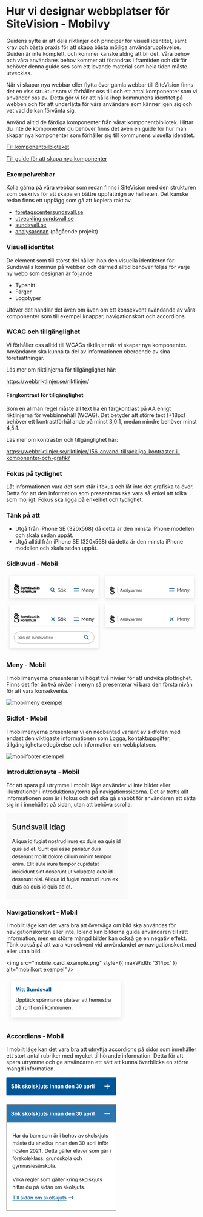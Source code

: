 
<Meta title="Guider/Hur vi designar webbplatser för SiteVision/Mobilvy" />

# Hur vi designar webbplatser för SiteVision - Mobilvy

<p>Guidens syfte är att dela riktlinjer och principer för visuell identitet, samt krav och bästa praxis för att skapa bästa möjliga användarupplevelse. Guiden är inte komplett, och kommer kanske aldrig att bli det. Våra behov och våra användares behov kommer att förändras i framtiden och därför behöver denna guide ses som ett levande material som hela tiden måste utvecklas.</p>

<p>När vi skapar nya webbar eller flytta över gamla webbar till SiteVision finns det en viss struktur som vi förhåller oss till och ett antal komponenter som vi använder oss av. Detta gör vi för att hålla ihop kommunens identitet på webben och för att underlätta för våra användare som känner igen sig och vet vad de kan förvänta sig.</p>

<p>Använd alltid de färdiga komponenter från vårat komponentbibliotek. Hittar du inte de komponenter du behöver finns det även en guide för hur man skapar nya komponenter som förhåller sig till kommunens visuella identitet.</p>

<p><a href="#">Till komponentbilbioteket</a></p>

<p><a href="#">Till guide för att skapa nya komponenter</a></p>

### Exempelwebbar

<p>Kolla gärna på våra webbar som redan finns i SiteVision med den strukturen som beskrivs för att skapa en bättre uppfattnign av helheten. Det kanske redan finns ett upplägg som gå att kopiera rakt av.</p>

- <a href="https://foretagscentersundsvall.se/" target="_blank">foretagscentersundsvall.se</a>
- <a href="https://utveckling.sundsvall.se/" target="_blank">utveckling.sundsvall.se</a>
- <a href="https://sundsvall.se/" target="_blank">sundsvall.se</a>
- <a href="https://analys.sundsvall.se/" target="_blank">analysarenan</a> (pågående projekt)

### Visuell identitet

<p>De element som till störst del håller ihop den visuella identiteten för Sundsvalls kommun på webben och därmed alltid behöver följas för varje ny webb som designan är följande: </p>

- Typsnitt
- Färger
- Logotyper

<p>Utöver det handlar det även om även om ett konsekvent avändande av våra komponenter som till exempel knappar, navigationskort och accordions.</p>

### WCAG och tillgänglighet

<p>Vi förhåller oss alltid till WCAGs riktlinjer när vi skapar nya komponenter. Användaren ska kunna ta del av informationen oberoende av sina förutsättningar.</p>

<p>Läs mer om riktlinjerna för tillgänglighet här:</p>
<p><a href="https://webbriktlinjer.se/riktlinjer/" target="_blank">https://webbriktlinjer.se/riktlinjer/</a></p>

#### Färgkontrast för tillgänglighet

<p>Som en allmän regel måste all text ha en färgkontrast på AA enligt riktlinjerna för webbinnehåll (WCAG). Det betyder att större text (+18px) behöver ett kontrastförhållande på minst 3,0:1, medan mindre behöver minst 4,5:1.</p>

<p>Läs mer om kontraster och tillgänglighet här:</p>
<p><a href="https://webbriktlinjer.se/riktlinjer/156-anvand-tillrackliga-kontraster-i-komponenter-och-grafik/" target="_blank">https://webbriktlinjer.se/riktlinjer/156-anvand-tillrackliga-kontraster-i-komponenter-och-grafik/</a></p>

### Fokus på tydlighet

<p>Låt informationen vara det som står i fokus och låt inte det grafiska ta över. Detta för att den information som presenteras ska vara så enkel att tolka som möjligt. Fokus ska ligga på enkelhet och tydlighet.</p>

### Tänk på att

- Utgå från iPhone SE (320x568) då detta är den minsta iPhone modellen och skala sedan uppåt.
- Utgå alltid från iPhone SE (320x568) då detta är den minsta iPhone modellen och skala sedan uppåt.

### Sidhuvud - Mobil

<svg width="688" height="284" viewBox="0 0 688 284" fill="none" xmlns="http://www.w3.org/2000/svg">
<g filter="url(#filter0_d_609_9165)">
<rect x="12" y="8" width="320" height="80" fill="white"/>
</g>
<path d="M31.3521 39.0964C31.3521 39.0964 30.525 40.5668 31.9918 40.9793C33.8604 41.4418 35.8629 41.7379 37.7382 42.4864C38.264 42.6793 37.688 43.1717 37.3397 43.1518C34.1048 42.2668 31.0139 41.1557 27.2935 41.3153C28.1206 42.3134 29.3529 43.6707 29.6376 45.0281C30.9335 43.9968 32.9428 43.4279 34.5268 44.2629L32.6615 44.915C29.6979 46.0095 27.6953 49.1234 27.3872 52.0943C27.1093 55.4211 28.9109 58.3088 31.8277 59.8291C35.3572 61.6788 41.0032 60.8937 42.6073 64.6198C42.9924 65.5147 42.9623 67.2812 42.2121 68.3391C40.8726 70.0358 38.9706 70.5382 36.7269 70.2853C36.7269 70.2853 34.0948 69.926 32.5276 68.7417C30.2906 67.0417 29.6476 64.7894 29.3429 62.2644H28.0034C28.3081 65.4448 28.0034 68.6619 27.5446 71.6992L28.6865 71.8157C28.8553 71.3663 29.0649 70.9331 29.3128 70.5215C29.4462 70.3862 29.6233 70.3018 29.813 70.283C30.0027 70.2641 30.1931 70.3121 30.3509 70.4184C34.3091 73.1198 40.732 73.0998 44.4424 70.6114C46.9975 68.7417 47.9117 65.9072 47.1649 62.9597C45.4705 57.0612 38.6424 57.7266 34.1952 55.6739C32.7184 55.0917 31.2215 53.6778 31.2081 51.9412C31.1728 51.106 31.356 50.2759 31.7398 49.5319C32.1237 48.7879 32.6951 48.1554 33.3982 47.6962C33.7841 47.4607 34.2197 47.3172 34.6708 47.277C33.4652 48.5179 32.7218 49.9385 32.9328 51.7449C33.0901 53.2054 34.366 54.616 35.7691 55.0352C37.1723 55.4544 38.3879 54.8622 39.4193 54.0737L39.2987 53.4516C38.6507 53.6079 37.9744 53.6079 37.3263 53.4516C36.0873 53.0125 35.6318 51.8048 35.7357 50.5706C35.7494 50.4424 35.7917 50.3189 35.8594 50.2089C35.9272 50.099 36.0188 50.0054 36.1275 49.935C36.2362 49.8646 36.3593 49.8192 36.4879 49.8019C36.6164 49.7847 36.7473 49.7961 36.8709 49.8353C39.8982 51.0962 39.359 55.125 42.2289 56.5389C42.6392 56.6774 43.0772 56.7149 43.5053 56.6483C43.9334 56.5816 44.3389 56.4128 44.6869 56.1563C46.1905 55.0984 46.7263 53.7111 47.1449 52.0344C46.3345 52.9426 45.5977 53.914 44.4056 54.1369C43.8095 54.27 43.5014 54.1369 43.1498 53.6246C41.9744 51.7649 41.6027 48.6577 38.8366 48.3782C38.276 48.3535 37.7143 48.3914 37.1622 48.4913C37.8655 47.9224 38.7127 47.3602 39.657 47.3436C40.3246 47.3506 40.9799 47.522 41.5644 47.8425C42.1488 48.163 42.6441 48.6226 43.0058 49.18C43.1371 49.4802 43.1885 49.8089 43.1551 50.1346C43.1217 50.4603 43.0045 50.7719 42.8149 51.0397L43.4478 51.5121C44.496 50.1813 46.7196 48.468 46.6995 47.3402C46.5186 45.1445 43.1833 43.8171 41.2109 43.0353C41.3968 42.5558 41.4545 42.0366 41.3783 41.5283C40.9932 40.65 40.1828 40.5302 39.3925 40.2973C37.9525 39.8948 35.6318 39.7085 34.577 38.7803C33.5221 37.8521 34.001 36.8341 34.2656 35.7695C31.4995 38.7204 31.3521 39.0964 31.3521 39.0964ZM40.0288 43.7073C40.3798 43.898 40.6698 44.1827 40.8659 44.5291L37.8521 44.0433C38.4515 43.6208 39.359 43.2715 40.0288 43.7073Z" fill="black"/>
<path d="M57.1881 50.0308C57.099 49.9535 57.0012 49.8865 56.8968 49.8312C56.7038 49.7175 56.5036 49.6163 56.2973 49.5285C56.0444 49.4168 55.7836 49.3234 55.5171 49.249C55.2389 49.1728 54.9517 49.1337 54.6631 49.1326C54.3643 49.1138 54.0663 49.182 53.8059 49.3289C53.71 49.3923 53.6322 49.4791 53.58 49.5811C53.5278 49.6831 53.5029 49.7968 53.5078 49.9111C53.5023 50.0549 53.5499 50.1957 53.6418 50.307C53.7476 50.4263 53.8762 50.5235 54.0202 50.5931C54.216 50.6893 54.4214 50.7651 54.633 50.8193C54.8741 50.8925 55.1554 50.9723 55.4735 51.0588C55.8898 51.17 56.2991 51.3055 56.6992 51.4647C57.0371 51.5926 57.3516 51.7747 57.6301 52.0036C57.8844 52.218 58.087 52.4863 58.2229 52.7888C58.3676 53.1411 58.4371 53.5195 58.4272 53.8999C58.4396 54.3611 58.3373 54.8182 58.1291 55.2307C57.9388 55.5839 57.6668 55.8872 57.3355 56.1156C56.9909 56.3472 56.6059 56.5131 56.2002 56.6046C55.7612 56.7072 55.3117 56.7585 54.8607 56.7577C54.5077 56.7554 54.1552 56.7287 53.8059 56.6778C53.4482 56.6242 53.0946 56.5464 52.7477 56.445C52.4058 56.3442 52.0703 56.2232 51.743 56.0823C51.4277 55.9462 51.1251 55.7826 50.8389 55.5933L51.8033 53.7336C51.9181 53.8247 52.039 53.908 52.165 53.9831C52.3942 54.1238 52.6338 54.2472 52.8816 54.3524C53.1932 54.4839 53.5131 54.5951 53.8394 54.6851C54.191 54.779 54.5535 54.827 54.9177 54.8281C55.6879 54.8281 56.0763 54.5919 56.0763 54.1262C56.0783 54.0456 56.0639 53.9655 56.034 53.8906C56.0041 53.8157 55.9592 53.7476 55.9022 53.6903C55.7657 53.556 55.6071 53.4457 55.4334 53.3643C55.2002 53.2639 54.9608 53.1784 54.7167 53.1081C54.4388 53.0283 54.1374 52.9418 53.8126 52.842C53.4207 52.7261 53.0389 52.5793 52.6706 52.4029C52.3786 52.2666 52.1097 52.0858 51.8736 51.8672C51.6717 51.6739 51.5151 51.4388 51.4149 51.1786C51.3088 50.8819 51.2577 50.5685 51.2642 50.2537C51.2558 49.8026 51.3508 49.3555 51.5421 48.9463C51.7227 48.576 51.982 48.2491 52.3023 47.9882C52.6267 47.7283 52.9985 47.5329 53.3973 47.4126C53.8306 47.2771 54.2826 47.2097 54.7368 47.213C55.0682 47.2125 55.3989 47.2426 55.7247 47.3028C56.032 47.3633 56.3352 47.4433 56.6322 47.5424C56.9117 47.6351 57.1847 47.7462 57.4493 47.875C57.7083 47.997 57.9393 48.1201 58.1425 48.2443L57.1881 50.0308Z" fill="black"/>
<path d="M61.4338 56.7917C61.1299 56.8118 60.8254 56.7622 60.5438 56.6468C60.2622 56.5315 60.011 56.3534 59.8097 56.1264C59.3977 55.5573 59.1998 54.8627 59.2504 54.1635V49.7422H61.3802V53.7011C61.3582 54.0432 61.4461 54.3834 61.6314 54.6725C61.7138 54.7826 61.8224 54.8706 61.9475 54.9287C62.0726 54.9868 62.2102 55.0131 62.348 55.0052C62.6379 55.0033 62.9221 54.9252 63.1718 54.779C63.4758 54.5901 63.7206 54.3204 63.8784 54.0005V49.7422H66.0049V54.2999C65.9865 54.4573 66.0297 54.6157 66.1254 54.7424C66.245 54.8409 66.3954 54.895 66.5507 54.8954V56.662C66.3593 56.7011 66.1659 56.73 65.9714 56.7485C65.8039 56.7485 65.6633 56.7685 65.5394 56.7685C64.796 56.7685 64.3662 56.4735 64.2501 55.8835L64.2099 55.461C63.9112 55.8951 63.499 56.2401 63.0178 56.4591C62.5205 56.6834 61.9799 56.7969 61.4338 56.7917Z" fill="black"/>
<path d="M74.3298 56.6618H72.2034V52.7661C72.2321 52.4137 72.1401 52.0619 71.9422 51.7681C71.8594 51.6676 71.7544 51.5873 71.6353 51.5337C71.5162 51.48 71.3863 51.4544 71.2557 51.4587C71.0985 51.4601 70.9429 51.4906 70.7969 51.5485C70.6389 51.6117 70.492 51.6993 70.3616 51.808C70.2188 51.9205 70.0906 52.0501 69.9798 52.1939C69.8664 52.3434 69.7772 52.5095 69.7153 52.6863V56.6618H67.5854V49.742H69.4976V50.9031C69.7604 50.4862 70.1397 50.1544 70.5893 49.9483C71.0975 49.7179 71.6515 49.6042 72.2101 49.6156C72.5904 49.5979 72.9685 49.6817 73.3051 49.8585C73.5741 50.0088 73.7973 50.2283 73.9514 50.4939C74.1036 50.757 74.2057 51.0457 74.2528 51.3456C74.2999 51.6416 74.3245 51.9408 74.3265 52.2405L74.3298 56.6618Z" fill="black"/>
<path d="M78.489 56.7924C78.0338 56.797 77.5828 56.7051 77.1662 56.5229C76.768 56.346 76.412 56.0875 76.1214 55.7644C75.8291 55.4271 75.602 55.0392 75.4516 54.62C75.2829 54.1618 75.199 53.6772 75.2038 53.1894C75.201 52.7078 75.278 52.229 75.4315 51.7722C75.5706 51.3553 75.7876 50.9681 76.0711 50.6311C76.3416 50.3146 76.6743 50.0564 77.049 49.8726C77.4355 49.6849 77.8612 49.5903 78.2914 49.5964C78.7511 49.5883 79.2045 49.7032 79.6041 49.9291C79.992 50.1448 80.3103 50.4655 80.5216 50.854V47.0215H82.6481V54.2839C82.6265 54.4421 82.666 54.6026 82.7586 54.7331C82.8782 54.8315 83.0286 54.8856 83.1839 54.8861V56.6626C82.9925 56.702 82.7991 56.7309 82.6046 56.7491C82.4405 56.7491 82.2931 56.7691 82.1592 56.7691C81.4158 56.7491 80.9871 56.4564 80.8833 55.8842L80.8431 55.5115C80.6086 55.9224 80.2598 56.2574 79.8385 56.4763C79.4212 56.689 78.958 56.7975 78.489 56.7924ZM79.0582 55.0125C79.358 55.0101 79.6504 54.9198 79.8988 54.753C80.1682 54.5774 80.3846 54.3325 80.525 54.0444V52.5939C80.3966 52.2532 80.1722 51.9564 79.8787 51.7389C79.617 51.5281 79.2914 51.4109 78.9544 51.4062C78.7338 51.4032 78.516 51.4558 78.3215 51.5593C78.1321 51.6596 77.9638 51.7951 77.8259 51.9585C77.6781 52.1297 77.5645 52.3273 77.491 52.5407C77.4164 52.7661 77.3791 53.002 77.3805 53.2393C77.3622 53.7105 77.5278 54.1706 77.8426 54.5235C77.9982 54.6867 78.1873 54.8148 78.397 54.8992C78.6067 54.9835 78.8322 55.0222 79.0582 55.0125Z" fill="black"/>
<path d="M87.146 56.7918C86.8435 56.7926 86.5413 56.7715 86.2418 56.7286C85.9271 56.6854 85.6156 56.6255 85.3075 56.5523C85.0048 56.4798 84.7073 56.3875 84.4168 56.2762C84.1576 56.1785 83.9086 56.0559 83.6733 55.9102L84.5072 54.4863C84.9316 54.7334 85.3804 54.9363 85.8467 55.0918C86.2487 55.2294 86.6706 55.3013 87.0958 55.3047C87.3413 55.3199 87.5865 55.2693 87.8057 55.1584C87.8825 55.1173 87.9462 55.0556 87.9894 54.9803C88.0326 54.905 88.0537 54.8191 88.0502 54.7325C88.0455 54.6355 88.0109 54.5422 87.951 54.4654C87.8911 54.3886 87.8088 54.332 87.7153 54.3034C87.345 54.1555 86.9645 54.0343 86.5767 53.9407C86.1715 53.8387 85.7724 53.7143 85.3812 53.5681C85.0974 53.4707 84.8299 53.3316 84.5875 53.1556C84.4035 53.0192 84.2563 52.8398 84.1589 52.6333C84.063 52.4165 84.0162 52.1814 84.0216 51.9446C84.018 51.6103 84.0937 51.2798 84.2426 50.9799C84.3878 50.6916 84.5961 50.4393 84.8521 50.2413C85.1233 50.0316 85.4293 49.8706 85.7563 49.7656C86.1289 49.6491 86.5177 49.5919 86.9082 49.5959C87.415 49.5976 87.9189 49.6704 88.4051 49.8121C88.9218 49.9604 89.4222 50.1599 89.8987 50.4076L89.0615 51.7384C88.6903 51.5286 88.3001 51.3537 87.8961 51.2161C87.5722 51.108 87.2331 51.0519 86.8915 51.0497C86.6598 51.0379 86.429 51.086 86.2217 51.1895C86.1394 51.2297 86.0707 51.2931 86.0243 51.3717C85.9779 51.4504 85.9557 51.5409 85.9605 51.6319C85.9592 51.7182 85.9812 51.8032 86.0242 51.8781C86.0846 51.9547 86.1612 52.0171 86.2485 52.0611C86.3774 52.1286 86.5133 52.1821 86.6537 52.2208C86.8212 52.2673 87.0288 52.3239 87.2766 52.3838C87.7923 52.5169 88.2243 52.6499 88.5793 52.7797C88.888 52.887 89.18 53.0371 89.4466 53.2255C89.6511 53.3678 89.8149 53.5604 89.9221 53.7844C90.0249 54.0216 90.0751 54.278 90.0695 54.5362C90.0749 54.8583 90.005 55.1772 89.8652 55.4678C89.7263 55.7478 89.5219 55.9908 89.2691 56.1764C88.99 56.3808 88.6756 56.533 88.3415 56.6255C87.9525 56.7346 87.5503 56.7906 87.146 56.7918Z" fill="black"/>
<path d="M92.634 56.662L90.1626 49.7422H92.3426L93.873 54.9886L95.4134 49.7422H97.4227L94.9479 56.662H92.634Z" fill="black"/>
<path d="M99.8547 56.7914C99.527 56.795 99.2014 56.7398 98.8936 56.6284C98.6101 56.5253 98.3496 56.3683 98.1267 56.166C97.9147 55.9675 97.745 55.7288 97.6277 55.464C97.4971 55.1779 97.4321 54.8665 97.4373 54.5524C97.4425 54.2383 97.5178 53.9292 97.6579 53.6475C97.8078 53.3632 98.0194 53.1155 98.2774 52.9223C98.5604 52.7099 98.879 52.5489 99.2184 52.4466C99.6114 52.3284 100.02 52.27 100.431 52.2736C100.716 52.2741 101 52.2986 101.281 52.3468C101.529 52.388 101.77 52.4618 101.998 52.5663V52.2336C101.998 51.4352 101.536 51.0327 100.601 51.0327C100.23 51.0323 99.8615 51.0977 99.5131 51.2256C99.1271 51.3729 98.7605 51.5661 98.4214 51.8012L97.7985 50.4704C98.2422 50.1824 98.7247 49.9583 99.2318 49.8051C99.7458 49.6536 100.28 49.5785 100.816 49.5822C101.871 49.5822 102.688 49.8283 103.26 50.3207C103.558 50.5945 103.791 50.9311 103.941 51.3059C104.091 51.6807 104.155 52.0841 104.128 52.4865V54.2697C104.111 54.4269 104.154 54.5847 104.248 54.7121C104.368 54.8106 104.518 54.8647 104.674 54.8652V56.6617C104.487 56.7026 104.298 56.7315 104.108 56.7482C103.933 56.7482 103.773 56.7681 103.649 56.7681C103.334 56.7795 103.024 56.696 102.758 56.5286C102.654 56.4517 102.566 56.3551 102.5 56.2443C102.434 56.1335 102.391 56.0107 102.373 55.8832L102.333 55.5505C102.036 55.9335 101.656 56.245 101.221 56.462C100.798 56.6773 100.33 56.7902 99.8547 56.7914ZM100.478 55.2744C100.706 55.2738 100.933 55.2333 101.147 55.1546C101.347 55.0812 101.529 54.9679 101.683 54.8219C101.769 54.7669 101.841 54.693 101.894 54.6059C101.947 54.5188 101.979 54.4209 101.988 54.3196V53.6542C101.792 53.5818 101.591 53.5272 101.385 53.4912C101.185 53.4531 100.982 53.4331 100.779 53.4313C100.438 53.4158 100.101 53.5091 99.8178 53.6974C99.6988 53.7715 99.6015 53.8753 99.5357 53.9985C99.4698 54.1218 99.4378 54.26 99.4428 54.3994C99.4401 54.5192 99.4654 54.6379 99.5165 54.7464C99.5676 54.8549 99.6432 54.9502 99.7375 55.0249C99.9453 55.1948 100.208 55.2835 100.478 55.2744Z" fill="black"/>
<path d="M105.557 47.0215H107.674V54.0677C107.674 54.5967 107.901 54.8628 108.363 54.8628C108.477 54.8589 108.589 54.841 108.698 54.8096C108.814 54.7768 108.926 54.7322 109.033 54.6765L109.348 56.3965C109.055 56.5294 108.747 56.6266 108.43 56.6859C108.116 56.7546 107.795 56.7903 107.473 56.7924C106.957 56.8241 106.448 56.6546 106.056 56.32C105.882 56.1375 105.748 55.9212 105.662 55.6848C105.576 55.4483 105.541 55.1968 105.557 54.946V47.0215Z" fill="black"/>
<path d="M109.931 47.0215H112.061V54.0677C112.061 54.5967 112.292 54.8628 112.75 54.8628C112.864 54.8589 112.976 54.841 113.085 54.8096C113.207 54.7785 113.325 54.7339 113.437 54.6765L113.718 56.3798C113.426 56.5137 113.117 56.6109 112.801 56.6693C112.486 56.7381 112.165 56.7738 111.843 56.7757C111.328 56.8077 110.821 56.6381 110.43 56.3033C110.255 56.1215 110.119 55.9054 110.033 55.6689C109.947 55.4323 109.911 55.1805 109.927 54.9293L109.931 47.0215Z" fill="black"/>
<path d="M117.244 56.7918C116.94 56.792 116.635 56.7698 116.334 56.7253C116.019 56.682 115.704 56.6222 115.399 56.549C115.096 56.476 114.797 56.3837 114.505 56.2728C114.246 56.1744 113.997 56.0519 113.762 55.9069L114.599 54.483C115.023 54.7302 115.472 54.9331 115.938 55.0885C116.341 55.2255 116.762 55.2974 117.187 55.3014C117.434 55.3165 117.68 55.2659 117.901 55.155C117.977 55.1145 118.041 55.0534 118.084 54.9787C118.127 54.9039 118.149 54.8186 118.145 54.7325C118.141 54.6353 118.107 54.5418 118.047 54.4649C117.987 54.388 117.904 54.3316 117.81 54.3034C117.439 54.1554 117.057 54.0342 116.668 53.9407C116.262 53.8387 115.862 53.7143 115.47 53.5681C115.187 53.4714 114.92 53.3323 114.679 53.1556C114.494 53.0194 114.346 52.84 114.247 52.6333C114.154 52.416 114.109 52.1809 114.117 51.9446C114.112 51.6105 114.187 51.28 114.334 50.9799C114.478 50.6918 114.685 50.4394 114.94 50.2413C115.212 50.0309 115.52 49.8698 115.848 49.7656C116.221 49.6491 116.609 49.5919 117 49.5959C117.506 49.5976 118.008 49.6704 118.493 49.8121C119.014 49.9592 119.518 50.1587 119.997 50.4076L119.16 51.7384C118.79 51.5287 118.401 51.3538 117.998 51.2161C117.674 51.1083 117.335 51.0522 116.993 51.0497C116.762 51.0395 116.531 51.0876 116.324 51.1895C116.242 51.2305 116.174 51.2942 116.129 51.3727C116.083 51.4513 116.061 51.5413 116.066 51.6319C116.063 51.7183 116.085 51.8038 116.129 51.8781C116.196 51.9615 116.282 52.0277 116.38 52.0711C116.51 52.139 116.647 52.1925 116.789 52.2307C116.956 52.2773 117.164 52.3339 117.412 52.3938C117.924 52.5268 118.356 52.6599 118.715 52.7897C119.022 52.8969 119.313 53.047 119.578 53.2354C119.785 53.3778 119.953 53.5701 120.064 53.7944C120.167 54.0316 120.217 54.288 120.211 54.5462C120.216 54.8685 120.145 55.1874 120.004 55.4777C119.861 55.7589 119.652 56.0019 119.394 56.1863C119.114 56.3902 118.798 56.5423 118.463 56.6355C118.066 56.743 117.656 56.7957 117.244 56.7918Z" fill="black"/>
<path d="M56.0226 68.5462L54.1975 65.7617L53.4541 66.5302V68.5462H51.3276V58.8984H53.4541V64.4875L55.8183 61.6065H58.0821L55.5672 64.6006L58.2797 68.5462H56.0226Z" fill="black"/>
<path d="M61.7388 68.6784C61.1944 68.6879 60.6537 68.5895 60.1481 68.389C59.7054 68.2102 59.305 67.9417 58.9727 67.6005C58.6549 67.2712 58.4087 66.8805 58.2494 66.4527C57.9188 65.5708 57.9188 64.6001 58.2494 63.7181C58.4087 63.2903 58.6549 62.8996 58.9727 62.5703C59.3074 62.2303 59.707 61.96 60.1481 61.7752C60.6526 61.5704 61.1938 61.4696 61.7388 61.4791C62.2804 61.47 62.8183 61.5707 63.3194 61.7752C63.7537 61.9616 64.1464 62.2319 64.4747 62.5703C64.8005 62.8965 65.0548 63.2861 65.2215 63.7148C65.3904 64.1522 65.4767 64.6169 65.476 65.0854C65.4767 65.5512 65.3927 66.0133 65.2282 66.4494C65.0653 66.8865 64.8118 67.2847 64.4842 67.6183C64.1565 67.9518 63.7619 68.2133 63.3261 68.3856C62.8218 68.5871 62.2822 68.6866 61.7388 68.6784ZM60.1816 65.0887C60.1574 65.5648 60.3139 66.0326 60.6203 66.3995C60.7578 66.5596 60.9296 66.6872 61.1231 66.773C61.3166 66.8588 61.5269 66.9005 61.7388 66.8952C61.9495 66.8982 62.1581 66.8526 62.3482 66.7621C62.5348 66.6749 62.7013 66.5503 62.8371 66.3962C62.9835 66.2264 63.097 66.0313 63.172 65.8206C63.2556 65.5857 63.2964 65.3379 63.2926 65.0887C63.3209 64.606 63.1642 64.1306 62.8539 63.758C62.7189 63.5992 62.55 63.4723 62.3594 63.3865C62.1688 63.3007 61.9613 63.2583 61.7521 63.2623C61.5384 63.2614 61.3269 63.3068 61.1326 63.3954C60.9443 63.4812 60.7773 63.6073 60.6437 63.7647C60.4942 63.9322 60.3803 64.1279 60.3088 64.3402C60.2225 64.5804 60.1794 64.8337 60.1816 65.0887Z" fill="black"/>
<path d="M77.4009 68.5448H75.271V64.649C75.2999 64.2989 75.2142 63.9488 75.0266 63.651C74.9486 63.5493 74.8468 63.4681 74.7301 63.4142C74.6135 63.3603 74.4853 63.3354 74.3568 63.3416C74.0489 63.3506 73.7544 63.4686 73.5263 63.6743C73.2504 63.91 73.0462 64.2177 72.937 64.5625V68.5448H70.8373V64.649C70.8652 64.2985 70.7783 63.9484 70.5895 63.651C70.5111 63.5498 70.4093 63.4688 70.2927 63.4149C70.1761 63.3611 70.0482 63.3359 69.9197 63.3416C69.6119 63.3509 69.3175 63.4689 69.0892 63.6743C68.8097 63.9122 68.6031 64.2235 68.4932 64.5725V68.5448H66.3667V61.6116H68.2822V62.776C68.5321 62.3599 68.8971 62.0239 69.3337 61.8079C69.814 61.579 70.3415 61.465 70.8741 61.4752C71.1316 61.4702 71.3883 61.5061 71.6343 61.5817C71.8374 61.6448 72.0278 61.7427 72.1969 61.8711C72.3484 61.9918 72.4786 62.1369 72.582 62.3003C72.6822 62.4633 72.7567 62.6406 72.803 62.8259C73.0505 62.4051 73.4096 62.0599 73.8411 61.8279C74.3012 61.596 74.8122 61.4816 75.328 61.4952C75.7011 61.4786 76.0717 61.5637 76.3996 61.7414C76.6607 61.8947 76.8776 62.1124 77.0291 62.3735C77.1812 62.6364 77.2823 62.9253 77.3272 63.2252C77.3769 63.5221 77.4026 63.8224 77.4042 64.1234L77.4009 68.5448Z" fill="black"/>
<path d="M89.6839 68.5448H87.5574V64.649C87.5853 64.2985 87.4984 63.9484 87.3096 63.651C87.2316 63.5493 87.1299 63.4681 87.0132 63.4142C86.8965 63.3603 86.7684 63.3354 86.6399 63.3416C86.3309 63.3501 86.0352 63.4681 85.806 63.6743C85.537 63.9162 85.34 64.2269 85.2368 64.5725V68.5448H83.107V64.649C83.1359 64.2989 83.0501 63.9488 82.8625 63.651C82.7849 63.5489 82.6832 63.4673 82.5664 63.4134C82.4496 63.3594 82.3213 63.3348 82.1927 63.3416C81.8848 63.3504 81.5902 63.4684 81.3622 63.6743C81.0833 63.9108 80.8778 64.2211 80.7695 64.5692V68.5448H78.6431V61.6116H80.5485V62.776C80.7993 62.3606 81.164 62.0248 81.6 61.8079C82.0803 61.579 82.6079 61.465 83.1404 61.4752C83.3979 61.4702 83.6546 61.5061 83.9006 61.5817C84.1037 61.6448 84.2941 61.7427 84.4632 61.8711C84.6157 61.9918 84.747 62.1368 84.8517 62.3003C84.9508 62.4634 85.0242 62.6407 85.0693 62.8259C85.3178 62.4058 85.6766 62.0608 86.1074 61.8279C86.5689 61.5964 87.0809 61.482 87.5976 61.4952C87.9697 61.4785 88.3392 61.5636 88.6659 61.7414C88.9277 61.8939 89.1447 62.1118 89.2954 62.3735C89.4471 62.6368 89.5493 62.9254 89.5968 63.2252C89.6438 63.5223 89.6685 63.8226 89.6705 64.1234L89.6839 68.5448Z" fill="black"/>
<path d="M93.0597 68.6795C92.7565 68.6975 92.4531 68.647 92.1724 68.5317C91.8917 68.4165 91.6409 68.2395 91.4389 68.0141C91.0267 67.4428 90.8299 66.7456 90.883 66.0446V61.6133H93.0061V65.5888C92.9851 65.9313 93.0742 66.2715 93.2606 66.5603C93.3436 66.6697 93.4524 66.7572 93.5773 66.8152C93.7022 66.8732 93.8396 66.8999 93.9773 66.893C94.2678 66.8912 94.5528 66.8144 94.8044 66.6701C95.1058 66.4791 95.349 66.2099 95.5076 65.8916V61.6133H97.6274V66.171C97.6136 66.3281 97.6563 66.4849 97.748 66.6135C97.868 66.7108 98.0183 66.7637 98.1732 66.7632V68.5464C97.9833 68.5871 97.7909 68.616 97.5973 68.6329C97.4332 68.6329 97.2858 68.6529 97.1619 68.6529C96.4185 68.6529 95.9865 68.3501 95.8727 67.7679L95.8325 67.3454C95.5361 67.7803 95.1247 68.1256 94.6437 68.3435C94.1469 68.5696 93.6061 68.6843 93.0597 68.6795Z" fill="black"/>
<path d="M105.955 68.5458H103.829V64.6501C103.859 64.298 103.768 63.9461 103.571 63.652C103.488 63.5515 103.383 63.4713 103.264 63.4176C103.145 63.364 103.015 63.3383 102.885 63.3426C102.728 63.3431 102.573 63.3747 102.429 63.4358C102.27 63.4982 102.122 63.5858 101.99 63.6953C101.848 63.809 101.719 63.9397 101.609 64.0845C101.494 64.2316 101.404 64.397 101.344 64.5735V68.5458H99.2144V61.6127H101.13V62.7771C101.391 62.3583 101.771 62.0252 102.222 61.8189C102.729 61.5873 103.284 61.4736 103.842 61.4863C104.224 61.4704 104.603 61.5553 104.941 61.7324C105.207 61.8834 105.429 62.1014 105.584 62.3645C105.737 62.6268 105.838 62.9159 105.882 63.2162C105.93 63.5132 105.955 63.8136 105.955 64.1144V68.5458Z" fill="black"/>
<path d="M171.5 62H170.71L170.43 61.73C171.41 60.59 172 59.11 172 57.5C172 53.91 169.09 51 165.5 51C161.91 51 159 53.91 159 57.5C159 61.09 161.91 64 165.5 64C167.11 64 168.59 63.41 169.73 62.43L170 62.71V63.5L175 68.49L176.49 67L171.5 62ZM165.5 62C163.01 62 161 59.99 161 57.5C161 55.01 163.01 53 165.5 53C167.99 53 170 55.01 170 57.5C170 59.99 167.99 62 165.5 62Z" fill="#005595"/>
<path d="M193.312 55.902C193.012 55.566 192.55 55.26 191.926 54.984C191.302 54.708 190.606 54.57 189.838 54.57C188.854 54.57 188.128 54.756 187.66 55.128C187.192 55.5 186.958 56.01 186.958 56.658C186.958 57.114 187.078 57.474 187.318 57.738C187.558 58.002 187.924 58.218 188.416 58.386C188.92 58.554 189.556 58.728 190.324 58.908C191.212 59.1 191.98 59.334 192.628 59.61C193.276 59.886 193.774 60.258 194.122 60.726C194.47 61.182 194.644 61.794 194.644 62.562C194.644 63.378 194.44 64.05 194.032 64.578C193.624 65.106 193.066 65.496 192.358 65.748C191.662 66 190.876 66.126 190 66.126C188.008 66.126 186.274 65.526 184.798 64.326L185.572 62.958C185.836 63.222 186.19 63.486 186.634 63.75C187.09 64.014 187.606 64.236 188.182 64.416C188.77 64.584 189.388 64.668 190.036 64.668C190.948 64.668 191.656 64.506 192.16 64.182C192.664 63.846 192.916 63.36 192.916 62.724C192.916 62.244 192.772 61.86 192.484 61.572C192.208 61.284 191.794 61.044 191.242 60.852C190.69 60.66 190.018 60.468 189.226 60.276C188.362 60.06 187.636 59.826 187.048 59.574C186.46 59.31 186.016 58.968 185.716 58.548C185.428 58.128 185.284 57.582 185.284 56.91C185.284 56.094 185.482 55.404 185.878 54.84C186.274 54.276 186.82 53.85 187.516 53.562C188.212 53.274 188.998 53.13 189.874 53.13C190.726 53.13 191.5 53.262 192.196 53.526C192.904 53.79 193.528 54.144 194.068 54.588L193.312 55.902ZM200.627 66.18C199.691 66.18 198.863 65.958 198.143 65.514C197.435 65.058 196.883 64.464 196.487 63.732C196.091 62.988 195.893 62.184 195.893 61.32C195.893 60.444 196.091 59.64 196.487 58.908C196.895 58.164 197.453 57.57 198.161 57.126C198.881 56.67 199.703 56.442 200.627 56.442C201.563 56.442 202.385 56.67 203.093 57.126C203.813 57.57 204.371 58.164 204.767 58.908C205.175 59.64 205.379 60.444 205.379 61.32C205.379 62.184 205.175 62.988 204.767 63.732C204.371 64.464 203.819 65.058 203.111 65.514C202.403 65.958 201.575 66.18 200.627 66.18ZM197.513 61.338C197.513 61.986 197.651 62.574 197.927 63.102C198.215 63.63 198.593 64.05 199.061 64.362C199.529 64.662 200.051 64.812 200.627 64.812C201.203 64.812 201.725 64.656 202.193 64.344C202.673 64.032 203.051 63.612 203.327 63.084C203.615 62.544 203.759 61.95 203.759 61.302C203.759 60.654 203.615 60.066 203.327 59.538C203.051 59.01 202.673 58.59 202.193 58.278C201.725 57.966 201.203 57.81 200.627 57.81C200.051 57.81 199.529 57.972 199.061 58.296C198.593 58.608 198.215 59.028 197.927 59.556C197.651 60.084 197.513 60.678 197.513 61.338ZM198.503 54.75V52.914H199.835V54.75H198.503ZM201.419 54.75V52.914H202.751V54.75H201.419ZM213.923 66L210.665 61.428L208.883 63.102V66H207.299V52.86H208.883V61.446L213.743 56.622H215.453L211.709 60.51L215.633 66H213.923Z" fill="#4B4B4B"/>
<path d="M243 66H261V64H243V66ZM243 61H261V59H243V61ZM243 54V56H261V54H243Z" fill="#005595"/>
<path d="M282.853 66V56.244L278.641 63.75H277.651L273.421 56.244V66H271.801V53.22H273.511L278.137 61.518L282.781 53.22H284.473V66H282.853ZM291.281 66.18C290.345 66.18 289.517 65.958 288.797 65.514C288.077 65.07 287.513 64.476 287.105 63.732C286.697 62.988 286.493 62.178 286.493 61.302C286.493 60.414 286.697 59.604 287.105 58.872C287.513 58.14 288.077 57.552 288.797 57.108C289.529 56.664 290.363 56.442 291.299 56.442C292.247 56.442 293.069 56.67 293.765 57.126C294.473 57.57 295.019 58.158 295.403 58.89C295.799 59.61 295.997 60.39 295.997 61.23C295.997 61.494 295.985 61.698 295.961 61.842H288.167C288.215 62.454 288.383 63 288.671 63.48C288.971 63.948 289.355 64.32 289.823 64.596C290.291 64.86 290.795 64.992 291.335 64.992C291.911 64.992 292.451 64.848 292.955 64.56C293.471 64.272 293.825 63.894 294.017 63.426L295.385 63.804C295.085 64.5 294.563 65.07 293.819 65.514C293.075 65.958 292.229 66.18 291.281 66.18ZM288.113 60.744H294.521C294.473 60.132 294.299 59.592 293.999 59.124C293.699 58.656 293.315 58.29 292.847 58.026C292.379 57.762 291.863 57.63 291.299 57.63C290.747 57.63 290.237 57.762 289.769 58.026C289.301 58.29 288.917 58.656 288.617 59.124C288.329 59.592 288.161 60.132 288.113 60.744ZM305.911 66H304.327V60.744C304.327 59.748 304.171 59.022 303.859 58.566C303.559 58.098 303.097 57.864 302.473 57.864C302.041 57.864 301.609 57.972 301.177 58.188C300.757 58.404 300.379 58.698 300.043 59.07C299.719 59.43 299.485 59.85 299.341 60.33V66H297.757V56.604H299.197V58.62C299.569 57.96 300.103 57.432 300.799 57.036C301.507 56.64 302.275 56.442 303.103 56.442C303.835 56.442 304.399 56.616 304.795 56.964C305.203 57.3 305.491 57.768 305.659 58.368C305.827 58.956 305.911 59.628 305.911 60.384V66ZM308.631 68.556C308.787 68.568 308.943 68.58 309.099 68.592C309.255 68.616 309.375 68.628 309.459 68.628C309.651 68.628 309.819 68.562 309.963 68.43C310.107 68.298 310.263 68.04 310.431 67.656C310.611 67.284 310.839 66.732 311.115 66L307.137 56.604H308.811L311.979 64.398L314.841 56.604H316.407L311.835 68.466C311.679 68.886 311.397 69.252 310.989 69.564C310.593 69.888 310.059 70.05 309.387 70.05C309.279 70.05 309.165 70.044 309.045 70.032C308.937 70.02 308.799 69.996 308.631 69.96V68.556Z" fill="#4B4B4B"/>
<g filter="url(#filter1_d_609_9165)">
<rect x="12" y="112" width="320" height="80" fill="white"/>
</g>
<path d="M31.3521 143.096C31.3521 143.096 30.525 144.567 31.9918 144.979C33.8604 145.442 35.8629 145.738 37.7382 146.486C38.264 146.679 37.688 147.172 37.3397 147.152C34.1048 146.267 31.0139 145.156 27.2935 145.315C28.1206 146.313 29.3529 147.671 29.6376 149.028C30.9335 147.997 32.9428 147.428 34.5268 148.263L32.6615 148.915C29.6979 150.009 27.6953 153.123 27.3872 156.094C27.1093 159.421 28.9109 162.309 31.8277 163.829C35.3572 165.679 41.0032 164.894 42.6073 168.62C42.9924 169.515 42.9623 171.281 42.2121 172.339C40.8726 174.036 38.9706 174.538 36.7269 174.285C36.7269 174.285 34.0948 173.926 32.5276 172.742C30.2906 171.042 29.6476 168.789 29.3429 166.264H28.0034C28.3081 169.445 28.0034 172.662 27.5446 175.699L28.6865 175.816C28.8553 175.366 29.0649 174.933 29.3128 174.522C29.4462 174.386 29.6233 174.302 29.813 174.283C30.0027 174.264 30.1931 174.312 30.3509 174.418C34.3091 177.12 40.732 177.1 44.4424 174.611C46.9975 172.742 47.9117 169.907 47.1649 166.96C45.4705 161.061 38.6424 161.727 34.1952 159.674C32.7184 159.092 31.2215 157.678 31.2081 155.941C31.1728 155.106 31.356 154.276 31.7398 153.532C32.1237 152.788 32.6951 152.155 33.3982 151.696C33.7841 151.461 34.2197 151.317 34.6708 151.277C33.4652 152.518 32.7218 153.938 32.9328 155.745C33.0901 157.205 34.366 158.616 35.7691 159.035C37.1723 159.454 38.3879 158.862 39.4193 158.074L39.2987 157.452C38.6507 157.608 37.9744 157.608 37.3263 157.452C36.0873 157.012 35.6318 155.805 35.7357 154.571C35.7494 154.442 35.7917 154.319 35.8594 154.209C35.9272 154.099 36.0188 154.005 36.1275 153.935C36.2362 153.865 36.3593 153.819 36.4879 153.802C36.6164 153.785 36.7473 153.796 36.8709 153.835C39.8982 155.096 39.359 159.125 42.2289 160.539C42.6392 160.677 43.0772 160.715 43.5053 160.648C43.9334 160.582 44.3389 160.413 44.6869 160.156C46.1905 159.098 46.7263 157.711 47.1449 156.034C46.3345 156.943 45.5977 157.914 44.4056 158.137C43.8095 158.27 43.5014 158.137 43.1498 157.625C41.9744 155.765 41.6027 152.658 38.8366 152.378C38.276 152.353 37.7143 152.391 37.1622 152.491C37.8655 151.922 38.7127 151.36 39.657 151.344C40.3246 151.351 40.9799 151.522 41.5644 151.843C42.1488 152.163 42.6441 152.623 43.0058 153.18C43.1371 153.48 43.1885 153.809 43.1551 154.135C43.1217 154.46 43.0045 154.772 42.8149 155.04L43.4478 155.512C44.496 154.181 46.7196 152.468 46.6995 151.34C46.5186 149.145 43.1833 147.817 41.2109 147.035C41.3968 146.556 41.4545 146.037 41.3783 145.528C40.9932 144.65 40.1828 144.53 39.3925 144.297C37.9525 143.895 35.6318 143.708 34.577 142.78C33.5221 141.852 34.001 140.834 34.2656 139.77C31.4995 142.72 31.3521 143.096 31.3521 143.096ZM40.0288 147.707C40.3798 147.898 40.6698 148.183 40.8659 148.529L37.8521 148.043C38.4515 147.621 39.359 147.272 40.0288 147.707Z" fill="#212121"/>
<path d="M57.1881 154.031C57.099 153.953 57.0012 153.887 56.8968 153.831C56.7038 153.717 56.5036 153.616 56.2973 153.528C56.0444 153.417 55.7836 153.323 55.5171 153.249C55.2389 153.173 54.9517 153.134 54.6631 153.133C54.3643 153.114 54.0663 153.182 53.8059 153.329C53.71 153.392 53.6322 153.479 53.58 153.581C53.5278 153.683 53.5029 153.797 53.5078 153.911C53.5023 154.055 53.5499 154.196 53.6418 154.307C53.7476 154.426 53.8762 154.524 54.0202 154.593C54.216 154.689 54.4214 154.765 54.633 154.819C54.8741 154.892 55.1554 154.972 55.4735 155.059C55.8898 155.17 56.2991 155.306 56.6992 155.465C57.0371 155.593 57.3516 155.775 57.6301 156.004C57.8844 156.218 58.087 156.486 58.2229 156.789C58.3676 157.141 58.4371 157.519 58.4272 157.9C58.4396 158.361 58.3373 158.818 58.1291 159.231C57.9388 159.584 57.6668 159.887 57.3355 160.116C56.9909 160.347 56.6059 160.513 56.2002 160.605C55.7612 160.707 55.3117 160.759 54.8607 160.758C54.5077 160.755 54.1552 160.729 53.8059 160.678C53.4482 160.624 53.0946 160.546 52.7477 160.445C52.4058 160.344 52.0703 160.223 51.743 160.082C51.4277 159.946 51.1251 159.783 50.8389 159.593L51.8033 157.734C51.9181 157.825 52.039 157.908 52.165 157.983C52.3942 158.124 52.6338 158.247 52.8816 158.352C53.1932 158.484 53.5131 158.595 53.8394 158.685C54.191 158.779 54.5535 158.827 54.9177 158.828C55.6879 158.828 56.0763 158.592 56.0763 158.126C56.0783 158.046 56.0639 157.965 56.034 157.891C56.0041 157.816 55.9592 157.748 55.9022 157.69C55.7657 157.556 55.6071 157.446 55.4334 157.364C55.2002 157.264 54.9608 157.178 54.7167 157.108C54.4388 157.028 54.1374 156.942 53.8126 156.842C53.4207 156.726 53.0389 156.579 52.6706 156.403C52.3786 156.267 52.1097 156.086 51.8736 155.867C51.6717 155.674 51.5151 155.439 51.4149 155.179C51.3088 154.882 51.2577 154.569 51.2642 154.254C51.2558 153.803 51.3508 153.356 51.5421 152.946C51.7227 152.576 51.982 152.249 52.3023 151.988C52.6267 151.728 52.9985 151.533 53.3973 151.413C53.8306 151.277 54.2826 151.21 54.7368 151.213C55.0682 151.213 55.3989 151.243 55.7247 151.303C56.032 151.363 56.3352 151.443 56.6322 151.542C56.9117 151.635 57.1847 151.746 57.4493 151.875C57.7083 151.997 57.9393 152.12 58.1425 152.244L57.1881 154.031Z" fill="#212121"/>
<path d="M61.4338 160.792C61.1299 160.812 60.8254 160.762 60.5438 160.647C60.2622 160.531 60.011 160.353 59.8097 160.126C59.3977 159.557 59.1998 158.863 59.2504 158.164V153.742H61.3802V157.701C61.3582 158.043 61.4461 158.383 61.6314 158.673C61.7138 158.783 61.8224 158.871 61.9475 158.929C62.0726 158.987 62.2102 159.013 62.348 159.005C62.6379 159.003 62.9221 158.925 63.1718 158.779C63.4758 158.59 63.7206 158.32 63.8784 158.001V153.742H66.0049V158.3C65.9865 158.457 66.0297 158.616 66.1254 158.742C66.245 158.841 66.3954 158.895 66.5507 158.895V160.662C66.3593 160.701 66.1659 160.73 65.9714 160.748C65.8039 160.748 65.6633 160.768 65.5394 160.768C64.796 160.768 64.3662 160.473 64.2501 159.884L64.2099 159.461C63.9112 159.895 63.499 160.24 63.0178 160.459C62.5205 160.683 61.9799 160.797 61.4338 160.792Z" fill="#212121"/>
<path d="M74.3298 160.662H72.2034V156.766C72.2321 156.414 72.1401 156.062 71.9422 155.768C71.8594 155.668 71.7544 155.587 71.6353 155.534C71.5162 155.48 71.3863 155.454 71.2557 155.459C71.0985 155.46 70.9429 155.491 70.7969 155.548C70.6389 155.612 70.492 155.699 70.3616 155.808C70.2188 155.92 70.0906 156.05 69.9798 156.194C69.8664 156.343 69.7772 156.51 69.7153 156.686V160.662H67.5854V153.742H69.4976V154.903C69.7604 154.486 70.1397 154.154 70.5893 153.948C71.0975 153.718 71.6515 153.604 72.2101 153.616C72.5904 153.598 72.9685 153.682 73.3051 153.858C73.5741 154.009 73.7973 154.228 73.9514 154.494C74.1036 154.757 74.2057 155.046 74.2528 155.346C74.2999 155.642 74.3245 155.941 74.3265 156.24L74.3298 160.662Z" fill="#212121"/>
<path d="M78.489 160.792C78.0338 160.797 77.5828 160.705 77.1662 160.523C76.768 160.346 76.412 160.087 76.1214 159.764C75.8291 159.427 75.602 159.039 75.4516 158.62C75.2829 158.162 75.199 157.677 75.2038 157.189C75.201 156.708 75.278 156.229 75.4315 155.772C75.5706 155.355 75.7876 154.968 76.0711 154.631C76.3416 154.315 76.6743 154.056 77.049 153.873C77.4355 153.685 77.8612 153.59 78.2914 153.596C78.7511 153.588 79.2045 153.703 79.6041 153.929C79.992 154.145 80.3103 154.466 80.5216 154.854V151.021H82.6481V158.284C82.6265 158.442 82.666 158.603 82.7586 158.733C82.8782 158.832 83.0286 158.886 83.1839 158.886V160.663C82.9925 160.702 82.7991 160.731 82.6046 160.749C82.4405 160.749 82.2931 160.769 82.1592 160.769C81.4158 160.749 80.9871 160.456 80.8833 159.884L80.8431 159.512C80.6086 159.922 80.2598 160.257 79.8385 160.476C79.4212 160.689 78.958 160.798 78.489 160.792ZM79.0582 159.013C79.358 159.01 79.6504 158.92 79.8988 158.753C80.1682 158.577 80.3846 158.333 80.525 158.044V156.594C80.3966 156.253 80.1722 155.956 79.8787 155.739C79.617 155.528 79.2914 155.411 78.9544 155.406C78.7338 155.403 78.516 155.456 78.3215 155.559C78.1321 155.66 77.9638 155.795 77.8259 155.958C77.6781 156.13 77.5645 156.327 77.491 156.541C77.4164 156.766 77.3791 157.002 77.3805 157.239C77.3622 157.711 77.5278 158.171 77.8426 158.523C77.9982 158.687 78.1873 158.815 78.397 158.899C78.6067 158.984 78.8322 159.022 79.0582 159.013Z" fill="#212121"/>
<path d="M87.146 160.792C86.8435 160.793 86.5413 160.772 86.2418 160.729C85.9271 160.685 85.6156 160.625 85.3075 160.552C85.0048 160.48 84.7073 160.388 84.4168 160.276C84.1576 160.178 83.9086 160.056 83.6733 159.91L84.5072 158.486C84.9316 158.733 85.3804 158.936 85.8467 159.092C86.2487 159.229 86.6706 159.301 87.0958 159.305C87.3413 159.32 87.5865 159.269 87.8057 159.158C87.8825 159.117 87.9462 159.056 87.9894 158.98C88.0326 158.905 88.0537 158.819 88.0502 158.733C88.0455 158.635 88.0109 158.542 87.951 158.465C87.8911 158.389 87.8088 158.332 87.7153 158.303C87.345 158.156 86.9645 158.034 86.5767 157.941C86.1715 157.839 85.7724 157.714 85.3812 157.568C85.0974 157.471 84.8299 157.332 84.5875 157.156C84.4035 157.019 84.2563 156.84 84.1589 156.633C84.063 156.416 84.0162 156.181 84.0216 155.945C84.018 155.61 84.0937 155.28 84.2426 154.98C84.3878 154.692 84.5961 154.439 84.8521 154.241C85.1233 154.032 85.4293 153.871 85.7563 153.766C86.1289 153.649 86.5177 153.592 86.9082 153.596C87.415 153.598 87.9189 153.67 88.4051 153.812C88.9218 153.96 89.4222 154.16 89.8987 154.408L89.0615 155.738C88.6903 155.529 88.3001 155.354 87.8961 155.216C87.5722 155.108 87.2331 155.052 86.8915 155.05C86.6598 155.038 86.429 155.086 86.2217 155.189C86.1394 155.23 86.0707 155.293 86.0243 155.372C85.9779 155.45 85.9557 155.541 85.9605 155.632C85.9592 155.718 85.9812 155.803 86.0242 155.878C86.0846 155.955 86.1612 156.017 86.2485 156.061C86.3774 156.129 86.5133 156.182 86.6537 156.221C86.8212 156.267 87.0288 156.324 87.2766 156.384C87.7923 156.517 88.2243 156.65 88.5793 156.78C88.888 156.887 89.18 157.037 89.4466 157.225C89.6511 157.368 89.8149 157.56 89.9221 157.784C90.0249 158.022 90.0751 158.278 90.0695 158.536C90.0749 158.858 90.005 159.177 89.8652 159.468C89.7263 159.748 89.5219 159.991 89.2691 160.176C88.99 160.381 88.6756 160.533 88.3415 160.625C87.9525 160.735 87.5503 160.791 87.146 160.792Z" fill="#212121"/>
<path d="M92.634 160.662L90.1626 153.742H92.3426L93.873 158.989L95.4134 153.742H97.4227L94.9479 160.662H92.634Z" fill="#212121"/>
<path d="M99.8547 160.791C99.527 160.795 99.2014 160.74 98.8936 160.628C98.6101 160.525 98.3496 160.368 98.1267 160.166C97.9147 159.968 97.745 159.729 97.6277 159.464C97.4971 159.178 97.4321 158.867 97.4373 158.552C97.4425 158.238 97.5178 157.929 97.6579 157.648C97.8078 157.363 98.0194 157.116 98.2774 156.922C98.5604 156.71 98.879 156.549 99.2184 156.447C99.6114 156.328 100.02 156.27 100.431 156.274C100.716 156.274 101 156.299 101.281 156.347C101.529 156.388 101.77 156.462 101.998 156.566V156.234C101.998 155.435 101.536 155.033 100.601 155.033C100.23 155.032 99.8615 155.098 99.5131 155.226C99.1271 155.373 98.7605 155.566 98.4214 155.801L97.7985 154.47C98.2422 154.182 98.7247 153.958 99.2318 153.805C99.7458 153.654 100.28 153.578 100.816 153.582C101.871 153.582 102.688 153.828 103.26 154.321C103.558 154.594 103.791 154.931 103.941 155.306C104.091 155.681 104.155 156.084 104.128 156.486V158.27C104.111 158.427 104.154 158.585 104.248 158.712C104.368 158.811 104.518 158.865 104.674 158.865V160.662C104.487 160.703 104.298 160.732 104.108 160.748C103.933 160.748 103.773 160.768 103.649 160.768C103.334 160.78 103.024 160.696 102.758 160.529C102.654 160.452 102.566 160.355 102.5 160.244C102.434 160.134 102.391 160.011 102.373 159.883L102.333 159.55C102.036 159.933 101.656 160.245 101.221 160.462C100.798 160.677 100.33 160.79 99.8547 160.791ZM100.478 159.274C100.706 159.274 100.933 159.233 101.147 159.155C101.347 159.081 101.529 158.968 101.683 158.822C101.769 158.767 101.841 158.693 101.894 158.606C101.947 158.519 101.979 158.421 101.988 158.32V157.654C101.792 157.582 101.591 157.527 101.385 157.491C101.185 157.453 100.982 157.433 100.779 157.431C100.438 157.416 100.101 157.509 99.8178 157.697C99.6988 157.771 99.6015 157.875 99.5357 157.999C99.4698 158.122 99.4378 158.26 99.4428 158.399C99.4401 158.519 99.4654 158.638 99.5165 158.746C99.5676 158.855 99.6432 158.95 99.7375 159.025C99.9453 159.195 100.208 159.284 100.478 159.274Z" fill="#212121"/>
<path d="M105.557 151.021H107.674V158.068C107.674 158.597 107.901 158.863 108.363 158.863C108.477 158.859 108.589 158.841 108.698 158.81C108.814 158.777 108.926 158.732 109.033 158.677L109.348 160.396C109.055 160.529 108.747 160.627 108.43 160.686C108.116 160.755 107.795 160.79 107.473 160.792C106.957 160.824 106.448 160.655 106.056 160.32C105.882 160.137 105.748 159.921 105.662 159.685C105.576 159.448 105.541 159.197 105.557 158.946V151.021Z" fill="#212121"/>
<path d="M109.931 151.021H112.061V158.068C112.061 158.597 112.292 158.863 112.75 158.863C112.864 158.859 112.976 158.841 113.085 158.81C113.207 158.778 113.325 158.734 113.437 158.677L113.718 160.38C113.426 160.514 113.117 160.611 112.801 160.669C112.486 160.738 112.165 160.774 111.843 160.776C111.328 160.808 110.821 160.638 110.43 160.303C110.255 160.121 110.119 159.905 110.033 159.669C109.947 159.432 109.911 159.18 109.927 158.929L109.931 151.021Z" fill="#212121"/>
<path d="M117.244 160.792C116.94 160.792 116.635 160.77 116.334 160.725C116.019 160.682 115.704 160.622 115.399 160.549C115.096 160.476 114.797 160.384 114.505 160.273C114.246 160.174 113.997 160.052 113.762 159.907L114.599 158.483C115.023 158.73 115.472 158.933 115.938 159.088C116.341 159.226 116.762 159.297 117.187 159.301C117.434 159.316 117.68 159.266 117.901 159.155C117.977 159.114 118.041 159.053 118.084 158.979C118.127 158.904 118.149 158.819 118.145 158.733C118.141 158.635 118.107 158.542 118.047 158.465C117.987 158.388 117.904 158.332 117.81 158.303C117.439 158.155 117.057 158.034 116.668 157.941C116.262 157.839 115.862 157.714 115.47 157.568C115.187 157.471 114.92 157.332 114.679 157.156C114.494 157.019 114.346 156.84 114.247 156.633C114.154 156.416 114.109 156.181 114.117 155.945C114.112 155.611 114.187 155.28 114.334 154.98C114.478 154.692 114.685 154.439 114.94 154.241C115.212 154.031 115.52 153.87 115.848 153.766C116.221 153.649 116.609 153.592 117 153.596C117.506 153.598 118.008 153.67 118.493 153.812C119.014 153.959 119.518 154.159 119.997 154.408L119.16 155.738C118.79 155.529 118.401 155.354 117.998 155.216C117.674 155.108 117.335 155.052 116.993 155.05C116.762 155.04 116.531 155.088 116.324 155.189C116.242 155.231 116.174 155.294 116.129 155.373C116.083 155.451 116.061 155.541 116.066 155.632C116.063 155.718 116.085 155.804 116.129 155.878C116.196 155.961 116.282 156.028 116.38 156.071C116.51 156.139 116.647 156.193 116.789 156.231C116.956 156.277 117.164 156.334 117.412 156.394C117.924 156.527 118.356 156.66 118.715 156.79C119.022 156.897 119.313 157.047 119.578 157.235C119.785 157.378 119.953 157.57 120.064 157.794C120.167 158.032 120.217 158.288 120.211 158.546C120.216 158.868 120.145 159.187 120.004 159.478C119.861 159.759 119.652 160.002 119.394 160.186C119.114 160.39 118.798 160.542 118.463 160.635C118.066 160.743 117.656 160.796 117.244 160.792Z" fill="#212121"/>
<path d="M56.0226 172.546L54.1975 169.762L53.4541 170.53V172.546H51.3276V162.898H53.4541V168.488L55.8183 165.606H58.0821L55.5672 168.601L58.2797 172.546H56.0226Z" fill="#212121"/>
<path d="M61.7388 172.678C61.1944 172.688 60.6537 172.59 60.1481 172.389C59.7054 172.21 59.305 171.942 58.9727 171.601C58.6549 171.271 58.4087 170.881 58.2494 170.453C57.9188 169.571 57.9188 168.6 58.2494 167.718C58.4087 167.29 58.6549 166.9 58.9727 166.57C59.3074 166.23 59.707 165.96 60.1481 165.775C60.6526 165.57 61.1938 165.47 61.7388 165.479C62.2804 165.47 62.8183 165.571 63.3194 165.775C63.7537 165.962 64.1464 166.232 64.4747 166.57C64.8005 166.896 65.0548 167.286 65.2215 167.715C65.3904 168.152 65.4767 168.617 65.476 169.085C65.4767 169.551 65.3927 170.013 65.2282 170.449C65.0653 170.887 64.8118 171.285 64.4842 171.618C64.1565 171.952 63.7619 172.213 63.3261 172.386C62.8218 172.587 62.2822 172.687 61.7388 172.678ZM60.1816 169.089C60.1574 169.565 60.3139 170.033 60.6203 170.4C60.7578 170.56 60.9296 170.687 61.1231 170.773C61.3166 170.859 61.5269 170.901 61.7388 170.895C61.9495 170.898 62.1581 170.853 62.3482 170.762C62.5348 170.675 62.7013 170.55 62.8371 170.396C62.9835 170.226 63.097 170.031 63.172 169.821C63.2556 169.586 63.2964 169.338 63.2926 169.089C63.3209 168.606 63.1642 168.131 62.8539 167.758C62.7189 167.599 62.55 167.472 62.3594 167.387C62.1688 167.301 61.9613 167.258 61.7521 167.262C61.5384 167.261 61.3269 167.307 61.1326 167.395C60.9443 167.481 60.7773 167.607 60.6437 167.765C60.4942 167.932 60.3803 168.128 60.3088 168.34C60.2225 168.58 60.1794 168.834 60.1816 169.089Z" fill="#212121"/>
<path d="M77.4009 172.545H75.271V168.649C75.2999 168.299 75.2142 167.949 75.0266 167.651C74.9486 167.549 74.8468 167.468 74.7301 167.414C74.6135 167.36 74.4853 167.335 74.3568 167.342C74.0489 167.351 73.7544 167.469 73.5263 167.674C73.2504 167.91 73.0462 168.218 72.937 168.563V172.545H70.8373V168.649C70.8652 168.299 70.7783 167.948 70.5895 167.651C70.5111 167.55 70.4093 167.469 70.2927 167.415C70.1761 167.361 70.0482 167.336 69.9197 167.342C69.6119 167.351 69.3175 167.469 69.0892 167.674C68.8097 167.912 68.6031 168.223 68.4932 168.573V172.545H66.3667V165.612H68.2822V166.776C68.5321 166.36 68.8971 166.024 69.3337 165.808C69.814 165.579 70.3415 165.465 70.8741 165.475C71.1316 165.47 71.3883 165.506 71.6343 165.582C71.8374 165.645 72.0278 165.743 72.1969 165.871C72.3484 165.992 72.4786 166.137 72.582 166.3C72.6822 166.463 72.7567 166.641 72.803 166.826C73.0505 166.405 73.4096 166.06 73.8411 165.828C74.3012 165.596 74.8122 165.482 75.328 165.495C75.7011 165.479 76.0717 165.564 76.3996 165.741C76.6607 165.895 76.8776 166.112 77.0291 166.373C77.1812 166.636 77.2823 166.925 77.3272 167.225C77.3769 167.522 77.4026 167.822 77.4042 168.123L77.4009 172.545Z" fill="#212121"/>
<path d="M89.6839 172.545H87.5574V168.649C87.5853 168.299 87.4984 167.948 87.3096 167.651C87.2316 167.549 87.1299 167.468 87.0132 167.414C86.8965 167.36 86.7684 167.335 86.6399 167.342C86.3309 167.35 86.0352 167.468 85.806 167.674C85.537 167.916 85.34 168.227 85.2368 168.573V172.545H83.107V168.649C83.1359 168.299 83.0501 167.949 82.8625 167.651C82.7849 167.549 82.6832 167.467 82.5664 167.413C82.4496 167.359 82.3213 167.335 82.1927 167.342C81.8848 167.35 81.5902 167.468 81.3622 167.674C81.0833 167.911 80.8778 168.221 80.7695 168.569V172.545H78.6431V165.612H80.5485V166.776C80.7993 166.361 81.164 166.025 81.6 165.808C82.0803 165.579 82.6079 165.465 83.1404 165.475C83.3979 165.47 83.6546 165.506 83.9006 165.582C84.1037 165.645 84.2941 165.743 84.4632 165.871C84.6157 165.992 84.747 166.137 84.8517 166.3C84.9508 166.463 85.0242 166.641 85.0693 166.826C85.3178 166.406 85.6766 166.061 86.1074 165.828C86.5689 165.596 87.0809 165.482 87.5976 165.495C87.9697 165.478 88.3392 165.564 88.6659 165.741C88.9277 165.894 89.1447 166.112 89.2954 166.373C89.4471 166.637 89.5493 166.925 89.5968 167.225C89.6438 167.522 89.6685 167.823 89.6705 168.123L89.6839 172.545Z" fill="#212121"/>
<path d="M93.0597 172.679C92.7565 172.697 92.4531 172.647 92.1724 172.532C91.8917 172.416 91.6409 172.24 91.4389 172.014C91.0267 171.443 90.8299 170.746 90.883 170.045V165.613H93.0061V169.589C92.9851 169.931 93.0742 170.271 93.2606 170.56C93.3436 170.67 93.4524 170.757 93.5773 170.815C93.7022 170.873 93.8396 170.9 93.9773 170.893C94.2678 170.891 94.5528 170.814 94.8044 170.67C95.1058 170.479 95.349 170.21 95.5076 169.892V165.613H97.6274V170.171C97.6136 170.328 97.6563 170.485 97.748 170.614C97.868 170.711 98.0183 170.764 98.1732 170.763V172.546C97.9833 172.587 97.7909 172.616 97.5973 172.633C97.4332 172.633 97.2858 172.653 97.1619 172.653C96.4185 172.653 95.9865 172.35 95.8727 171.768L95.8325 171.345C95.5361 171.78 95.1247 172.126 94.6437 172.343C94.1469 172.57 93.6061 172.684 93.0597 172.679Z" fill="#212121"/>
<path d="M105.955 172.546H103.829V168.65C103.859 168.298 103.768 167.946 103.571 167.652C103.488 167.551 103.383 167.471 103.264 167.418C103.145 167.364 103.015 167.338 102.885 167.343C102.728 167.343 102.573 167.375 102.429 167.436C102.27 167.498 102.122 167.586 101.99 167.695C101.848 167.809 101.719 167.94 101.609 168.085C101.494 168.232 101.404 168.397 101.344 168.574V172.546H99.2144V165.613H101.13V166.777C101.391 166.358 101.771 166.025 102.222 165.819C102.729 165.587 103.284 165.474 103.842 165.486C104.224 165.47 104.603 165.555 104.941 165.732C105.207 165.883 105.429 166.101 105.584 166.365C105.737 166.627 105.838 166.916 105.882 167.216C105.93 167.513 105.955 167.814 105.955 168.114V172.546Z" fill="#212121"/>
<path d="M175 158.41L173.59 157L168 162.59L162.41 157L161 158.41L166.59 164L161 169.59L162.41 171L168 165.41L173.59 171L175 169.59L169.41 164L175 158.41Z" fill="#005595"/>
<path d="M193.312 159.902C193.012 159.566 192.55 159.26 191.926 158.984C191.302 158.708 190.606 158.57 189.838 158.57C188.854 158.57 188.128 158.756 187.66 159.128C187.192 159.5 186.958 160.01 186.958 160.658C186.958 161.114 187.078 161.474 187.318 161.738C187.558 162.002 187.924 162.218 188.416 162.386C188.92 162.554 189.556 162.728 190.324 162.908C191.212 163.1 191.98 163.334 192.628 163.61C193.276 163.886 193.774 164.258 194.122 164.726C194.47 165.182 194.644 165.794 194.644 166.562C194.644 167.378 194.44 168.05 194.032 168.578C193.624 169.106 193.066 169.496 192.358 169.748C191.662 170 190.876 170.126 190 170.126C188.008 170.126 186.274 169.526 184.798 168.326L185.572 166.958C185.836 167.222 186.19 167.486 186.634 167.75C187.09 168.014 187.606 168.236 188.182 168.416C188.77 168.584 189.388 168.668 190.036 168.668C190.948 168.668 191.656 168.506 192.16 168.182C192.664 167.846 192.916 167.36 192.916 166.724C192.916 166.244 192.772 165.86 192.484 165.572C192.208 165.284 191.794 165.044 191.242 164.852C190.69 164.66 190.018 164.468 189.226 164.276C188.362 164.06 187.636 163.826 187.048 163.574C186.46 163.31 186.016 162.968 185.716 162.548C185.428 162.128 185.284 161.582 185.284 160.91C185.284 160.094 185.482 159.404 185.878 158.84C186.274 158.276 186.82 157.85 187.516 157.562C188.212 157.274 188.998 157.13 189.874 157.13C190.726 157.13 191.5 157.262 192.196 157.526C192.904 157.79 193.528 158.144 194.068 158.588L193.312 159.902ZM200.627 170.18C199.691 170.18 198.863 169.958 198.143 169.514C197.435 169.058 196.883 168.464 196.487 167.732C196.091 166.988 195.893 166.184 195.893 165.32C195.893 164.444 196.091 163.64 196.487 162.908C196.895 162.164 197.453 161.57 198.161 161.126C198.881 160.67 199.703 160.442 200.627 160.442C201.563 160.442 202.385 160.67 203.093 161.126C203.813 161.57 204.371 162.164 204.767 162.908C205.175 163.64 205.379 164.444 205.379 165.32C205.379 166.184 205.175 166.988 204.767 167.732C204.371 168.464 203.819 169.058 203.111 169.514C202.403 169.958 201.575 170.18 200.627 170.18ZM197.513 165.338C197.513 165.986 197.651 166.574 197.927 167.102C198.215 167.63 198.593 168.05 199.061 168.362C199.529 168.662 200.051 168.812 200.627 168.812C201.203 168.812 201.725 168.656 202.193 168.344C202.673 168.032 203.051 167.612 203.327 167.084C203.615 166.544 203.759 165.95 203.759 165.302C203.759 164.654 203.615 164.066 203.327 163.538C203.051 163.01 202.673 162.59 202.193 162.278C201.725 161.966 201.203 161.81 200.627 161.81C200.051 161.81 199.529 161.972 199.061 162.296C198.593 162.608 198.215 163.028 197.927 163.556C197.651 164.084 197.513 164.678 197.513 165.338ZM198.503 158.75V156.914H199.835V158.75H198.503ZM201.419 158.75V156.914H202.751V158.75H201.419ZM213.923 170L210.665 165.428L208.883 167.102V170H207.299V156.86H208.883V165.446L213.743 160.622H215.453L211.709 164.51L215.633 170H213.923Z" fill="#212121"/>
<path d="M243 170H261V168H243V170ZM243 165H261V163H243V165ZM243 158V160H261V158H243Z" fill="#005595"/>
<path d="M282.853 170V160.244L278.641 167.75H277.651L273.421 160.244V170H271.801V157.22H273.511L278.137 165.518L282.781 157.22H284.473V170H282.853ZM291.281 170.18C290.345 170.18 289.517 169.958 288.797 169.514C288.077 169.07 287.513 168.476 287.105 167.732C286.697 166.988 286.493 166.178 286.493 165.302C286.493 164.414 286.697 163.604 287.105 162.872C287.513 162.14 288.077 161.552 288.797 161.108C289.529 160.664 290.363 160.442 291.299 160.442C292.247 160.442 293.069 160.67 293.765 161.126C294.473 161.57 295.019 162.158 295.403 162.89C295.799 163.61 295.997 164.39 295.997 165.23C295.997 165.494 295.985 165.698 295.961 165.842H288.167C288.215 166.454 288.383 167 288.671 167.48C288.971 167.948 289.355 168.32 289.823 168.596C290.291 168.86 290.795 168.992 291.335 168.992C291.911 168.992 292.451 168.848 292.955 168.56C293.471 168.272 293.825 167.894 294.017 167.426L295.385 167.804C295.085 168.5 294.563 169.07 293.819 169.514C293.075 169.958 292.229 170.18 291.281 170.18ZM288.113 164.744H294.521C294.473 164.132 294.299 163.592 293.999 163.124C293.699 162.656 293.315 162.29 292.847 162.026C292.379 161.762 291.863 161.63 291.299 161.63C290.747 161.63 290.237 161.762 289.769 162.026C289.301 162.29 288.917 162.656 288.617 163.124C288.329 163.592 288.161 164.132 288.113 164.744ZM305.911 170H304.327V164.744C304.327 163.748 304.171 163.022 303.859 162.566C303.559 162.098 303.097 161.864 302.473 161.864C302.041 161.864 301.609 161.972 301.177 162.188C300.757 162.404 300.379 162.698 300.043 163.07C299.719 163.43 299.485 163.85 299.341 164.33V170H297.757V160.604H299.197V162.62C299.569 161.96 300.103 161.432 300.799 161.036C301.507 160.64 302.275 160.442 303.103 160.442C303.835 160.442 304.399 160.616 304.795 160.964C305.203 161.3 305.491 161.768 305.659 162.368C305.827 162.956 305.911 163.628 305.911 164.384V170ZM308.631 172.556C308.787 172.568 308.943 172.58 309.099 172.592C309.255 172.616 309.375 172.628 309.459 172.628C309.651 172.628 309.819 172.562 309.963 172.43C310.107 172.298 310.263 172.04 310.431 171.656C310.611 171.284 310.839 170.732 311.115 170L307.137 160.604H308.811L311.979 168.398L314.841 160.604H316.407L311.835 172.466C311.679 172.886 311.397 173.252 310.989 173.564C310.593 173.888 310.059 174.05 309.387 174.05C309.279 174.05 309.165 174.044 309.045 174.032C308.937 174.02 308.799 173.996 308.631 173.96V172.556Z" fill="#212121"/>
<g filter="url(#filter2_d_609_9165)">
<rect x="12" y="192" width="320" height="76" fill="white"/>
<rect x="27.5" y="208.5" width="289" height="43" rx="21.5" fill="white" stroke="#939393"/>
<path d="M292.5 232H291.71L291.43 231.73C292.41 230.59 293 229.11 293 227.5C293 223.91 290.09 221 286.5 221C282.91 221 280 223.91 280 227.5C280 231.09 282.91 234 286.5 234C288.11 234 289.59 233.41 290.73 232.43L291 232.71V233.5L296 238.49L297.49 237L292.5 232ZM286.5 232C284.01 232 282 229.99 282 227.5C282 225.01 284.01 223 286.5 223C288.99 223 291 225.01 291 227.5C291 229.99 288.99 232 286.5 232Z" fill="#005595"/>
<path d="M43.6289 231.78L44.8799 231.671C44.9391 232.172 45.0758 232.585 45.29 232.908C45.5088 233.227 45.846 233.487 46.3018 233.688C46.7575 233.883 47.2702 233.981 47.8398 233.981C48.3457 233.981 48.7923 233.906 49.1797 233.756C49.5671 233.605 49.8542 233.4 50.041 233.141C50.2324 232.876 50.3281 232.589 50.3281 232.279C50.3281 231.965 50.237 231.691 50.0547 231.459C49.8724 231.222 49.5716 231.024 49.1523 230.864C48.8835 230.759 48.2887 230.598 47.3682 230.379C46.4476 230.156 45.8027 229.946 45.4336 229.75C44.9551 229.499 44.5973 229.189 44.3604 228.82C44.1279 228.447 44.0117 228.03 44.0117 227.569C44.0117 227.063 44.1553 226.592 44.4424 226.154C44.7295 225.712 45.1488 225.377 45.7002 225.149C46.2516 224.922 46.8646 224.808 47.5391 224.808C48.2819 224.808 48.9359 224.928 49.501 225.17C50.0706 225.407 50.5081 225.758 50.8135 226.223C51.1188 226.688 51.2829 227.214 51.3057 227.802L50.0342 227.897C49.9658 227.264 49.7334 226.785 49.3369 226.462C48.945 226.138 48.3639 225.977 47.5938 225.977C46.7917 225.977 46.2061 226.125 45.8369 226.421C45.4723 226.713 45.29 227.066 45.29 227.48C45.29 227.84 45.4199 228.137 45.6797 228.369C45.9349 228.602 46.6003 228.841 47.6758 229.087C48.7559 229.328 49.4964 229.54 49.8975 229.723C50.4808 229.992 50.9115 230.333 51.1895 230.748C51.4674 231.158 51.6064 231.632 51.6064 232.17C51.6064 232.703 51.4538 233.207 51.1484 233.681C50.8431 234.15 50.4033 234.517 49.8291 234.781C49.2594 235.041 48.6169 235.171 47.9014 235.171C46.9945 235.171 46.2334 235.039 45.6182 234.774C45.0075 234.51 44.5267 234.114 44.1758 233.585C43.8294 233.052 43.6471 232.45 43.6289 231.78ZM52.8027 231.37C52.8027 230.026 53.1764 229.03 53.9238 228.383C54.5482 227.845 55.3092 227.576 56.207 227.576C57.2051 227.576 58.0208 227.904 58.6543 228.561C59.2878 229.212 59.6045 230.115 59.6045 231.268C59.6045 232.202 59.4632 232.938 59.1807 233.476C58.9027 234.009 58.4948 234.424 57.957 234.72C57.4238 235.016 56.8405 235.164 56.207 235.164C55.1908 235.164 54.3682 234.838 53.7393 234.187C53.1149 233.535 52.8027 232.596 52.8027 231.37ZM54.0674 231.37C54.0674 232.3 54.2702 232.997 54.6758 233.462C55.0814 233.922 55.5918 234.152 56.207 234.152C56.8177 234.152 57.3258 233.92 57.7314 233.455C58.137 232.99 58.3398 232.282 58.3398 231.329C58.3398 230.431 58.1348 229.752 57.7246 229.292C57.319 228.827 56.8132 228.595 56.207 228.595C55.5918 228.595 55.0814 228.825 54.6758 229.285C54.2702 229.745 54.0674 230.44 54.0674 231.37ZM54.2861 226.318V224.917H55.5713V226.318H54.2861ZM56.8359 226.318V224.917H58.1211V226.318H56.8359ZM61.0605 235V224.979H62.291V230.693L65.2031 227.74H66.7959L64.0205 230.434L67.0762 235H65.5586L63.1592 231.288L62.291 232.122V235H61.0605ZM71.9502 237.782V227.74H73.0713V228.684C73.3356 228.314 73.6341 228.039 73.9668 227.856C74.2995 227.67 74.7028 227.576 75.1768 227.576C75.7965 227.576 76.3434 227.736 76.8174 228.055C77.2913 228.374 77.6491 228.825 77.8906 229.408C78.1322 229.987 78.2529 230.623 78.2529 231.315C78.2529 232.058 78.1185 232.728 77.8496 233.325C77.5853 233.918 77.1979 234.373 76.6875 234.692C76.1816 235.007 75.6484 235.164 75.0879 235.164C74.6777 235.164 74.3086 235.077 73.9805 234.904C73.6569 234.731 73.3903 234.512 73.1807 234.248V237.782H71.9502ZM73.0645 231.411C73.0645 232.345 73.2536 233.036 73.6318 233.482C74.0101 233.929 74.4681 234.152 75.0059 234.152C75.5527 234.152 76.0199 233.922 76.4072 233.462C76.7992 232.997 76.9951 232.279 76.9951 231.309C76.9951 230.383 76.8037 229.691 76.4209 229.23C76.0426 228.77 75.5892 228.54 75.0605 228.54C74.5365 228.54 74.0716 228.786 73.666 229.278C73.265 229.766 73.0645 230.477 73.0645 231.411ZM84.4805 234.104C84.0247 234.492 83.585 234.765 83.1611 234.925C82.7419 235.084 82.2907 235.164 81.8076 235.164C81.0101 235.164 80.3971 234.97 79.9688 234.583C79.5404 234.191 79.3262 233.692 79.3262 233.086C79.3262 232.73 79.4059 232.407 79.5654 232.115C79.7295 231.819 79.9414 231.582 80.2012 231.404C80.4655 231.227 80.7617 231.092 81.0898 231.001C81.3314 230.937 81.696 230.876 82.1836 230.816C83.1771 230.698 83.9085 230.557 84.3779 230.393C84.3825 230.224 84.3848 230.117 84.3848 230.071C84.3848 229.57 84.2686 229.217 84.0361 229.012C83.7217 228.734 83.2546 228.595 82.6348 228.595C82.056 228.595 81.6276 228.697 81.3496 228.902C81.0762 229.103 80.8734 229.461 80.7412 229.976L79.5381 229.812C79.6475 229.297 79.8275 228.882 80.0781 228.567C80.3288 228.248 80.6911 228.005 81.165 227.836C81.639 227.663 82.1882 227.576 82.8125 227.576C83.4323 227.576 83.9359 227.649 84.3232 227.795C84.7106 227.941 84.9954 228.125 85.1777 228.349C85.36 228.567 85.4876 228.845 85.5605 229.183C85.6016 229.392 85.6221 229.771 85.6221 230.317V231.958C85.6221 233.102 85.6471 233.826 85.6973 234.132C85.752 234.433 85.8568 234.722 86.0117 235H84.7266C84.599 234.745 84.5169 234.446 84.4805 234.104ZM84.3779 231.356C83.9313 231.539 83.2614 231.694 82.3682 231.821C81.8623 231.894 81.5046 231.976 81.2949 232.067C81.0853 232.159 80.9235 232.293 80.8096 232.471C80.6956 232.644 80.6387 232.838 80.6387 233.052C80.6387 233.38 80.7617 233.653 81.0078 233.872C81.2585 234.091 81.623 234.2 82.1016 234.2C82.5755 234.2 82.9971 234.098 83.3662 233.893C83.7354 233.683 84.0065 233.398 84.1797 233.038C84.3118 232.76 84.3779 232.35 84.3779 231.808V231.356ZM81.4385 225.854C81.4385 225.521 81.5592 225.234 81.8008 224.992C82.0469 224.751 82.3363 224.63 82.6689 224.63C83.0062 224.63 83.2956 224.753 83.5371 224.999C83.7786 225.241 83.8994 225.535 83.8994 225.881C83.8994 226.232 83.7786 226.528 83.5371 226.77C83.2956 227.011 83.0085 227.132 82.6758 227.132C82.334 227.132 82.0423 227.011 81.8008 226.77C81.5592 226.523 81.4385 226.218 81.4385 225.854ZM81.958 225.86C81.958 226.075 82.0286 226.255 82.1699 226.4C82.3158 226.546 82.4867 226.619 82.6826 226.619C82.8786 226.619 83.0472 226.546 83.1885 226.4C83.3343 226.255 83.4072 226.079 83.4072 225.874C83.4072 225.669 83.3366 225.493 83.1953 225.348C83.054 225.202 82.8831 225.129 82.6826 225.129C82.4867 225.129 82.3158 225.202 82.1699 225.348C82.0286 225.489 81.958 225.66 81.958 225.86ZM90.9404 232.833L92.1572 232.642C92.2256 233.129 92.4147 233.503 92.7246 233.763C93.0391 234.022 93.4766 234.152 94.0371 234.152C94.6022 234.152 95.0215 234.038 95.2949 233.811C95.5684 233.578 95.7051 233.307 95.7051 232.997C95.7051 232.719 95.5843 232.5 95.3428 232.341C95.1742 232.231 94.7549 232.092 94.085 231.924C93.1826 231.696 92.556 231.5 92.2051 231.336C91.8587 231.167 91.5944 230.937 91.4121 230.646C91.2344 230.349 91.1455 230.023 91.1455 229.668C91.1455 229.344 91.2184 229.046 91.3643 228.772C91.5146 228.494 91.7174 228.264 91.9727 228.082C92.1641 227.941 92.4238 227.822 92.752 227.727C93.0846 227.626 93.4401 227.576 93.8184 227.576C94.388 227.576 94.887 227.658 95.3154 227.822C95.7484 227.986 96.0674 228.21 96.2725 228.492C96.4775 228.77 96.6188 229.144 96.6963 229.613L95.4932 229.777C95.4385 229.404 95.279 229.112 95.0146 228.902C94.7549 228.693 94.3857 228.588 93.9072 228.588C93.3421 228.588 92.9388 228.681 92.6973 228.868C92.4557 229.055 92.335 229.274 92.335 229.524C92.335 229.684 92.3851 229.827 92.4854 229.955C92.5856 230.087 92.7428 230.197 92.957 230.283C93.0801 230.329 93.4424 230.434 94.0439 230.598C94.9144 230.83 95.5205 231.021 95.8623 231.172C96.2087 231.318 96.4798 231.532 96.6758 231.814C96.8717 232.097 96.9697 232.448 96.9697 232.867C96.9697 233.277 96.849 233.665 96.6074 234.029C96.3704 234.389 96.0264 234.67 95.5752 234.87C95.124 235.066 94.6136 235.164 94.0439 235.164C93.1006 235.164 92.3805 234.968 91.8838 234.576C91.3916 234.184 91.0771 233.603 90.9404 232.833ZM103.19 235V233.934C102.625 234.754 101.857 235.164 100.887 235.164C100.458 235.164 100.057 235.082 99.6836 234.918C99.3145 234.754 99.0387 234.549 98.8564 234.303C98.6787 234.052 98.5534 233.747 98.4805 233.387C98.4303 233.145 98.4053 232.762 98.4053 232.238V227.74H99.6357V231.767C99.6357 232.409 99.6608 232.842 99.7109 233.065C99.7884 233.389 99.9525 233.644 100.203 233.831C100.454 234.013 100.764 234.104 101.133 234.104C101.502 234.104 101.848 234.011 102.172 233.824C102.495 233.633 102.723 233.375 102.855 233.052C102.992 232.724 103.061 232.25 103.061 231.63V227.74H104.291V235H103.19ZM106.226 235V227.74H107.333V228.772C107.866 227.975 108.636 227.576 109.644 227.576C110.081 227.576 110.482 227.656 110.847 227.815C111.216 227.97 111.492 228.175 111.674 228.431C111.856 228.686 111.984 228.989 112.057 229.34C112.102 229.568 112.125 229.966 112.125 230.536V235H110.895V230.584C110.895 230.083 110.847 229.709 110.751 229.463C110.655 229.212 110.484 229.014 110.238 228.868C109.997 228.718 109.712 228.643 109.384 228.643C108.86 228.643 108.406 228.809 108.023 229.142C107.645 229.474 107.456 230.105 107.456 231.035V235H106.226ZM118.729 235V234.084C118.268 234.804 117.591 235.164 116.698 235.164C116.119 235.164 115.586 235.005 115.099 234.686C114.616 234.367 114.24 233.922 113.971 233.353C113.706 232.778 113.574 232.12 113.574 231.377C113.574 230.652 113.695 229.996 113.937 229.408C114.178 228.816 114.54 228.362 115.023 228.048C115.507 227.733 116.047 227.576 116.644 227.576C117.081 227.576 117.471 227.67 117.812 227.856C118.154 228.039 118.432 228.278 118.646 228.574V224.979H119.87V235H118.729ZM114.839 231.377C114.839 232.307 115.035 233.002 115.427 233.462C115.819 233.922 116.281 234.152 116.814 234.152C117.352 234.152 117.808 233.934 118.182 233.496C118.56 233.054 118.749 232.382 118.749 231.479C118.749 230.486 118.558 229.757 118.175 229.292C117.792 228.827 117.32 228.595 116.76 228.595C116.213 228.595 115.755 228.818 115.386 229.265C115.021 229.711 114.839 230.415 114.839 231.377ZM121.319 232.833L122.536 232.642C122.604 233.129 122.794 233.503 123.104 233.763C123.418 234.022 123.855 234.152 124.416 234.152C124.981 234.152 125.4 234.038 125.674 233.811C125.947 233.578 126.084 233.307 126.084 232.997C126.084 232.719 125.963 232.5 125.722 232.341C125.553 232.231 125.134 232.092 124.464 231.924C123.562 231.696 122.935 231.5 122.584 231.336C122.238 231.167 121.973 230.937 121.791 230.646C121.613 230.349 121.524 230.023 121.524 229.668C121.524 229.344 121.597 229.046 121.743 228.772C121.894 228.494 122.096 228.264 122.352 228.082C122.543 227.941 122.803 227.822 123.131 227.727C123.464 227.626 123.819 227.576 124.197 227.576C124.767 227.576 125.266 227.658 125.694 227.822C126.127 227.986 126.446 228.21 126.651 228.492C126.856 228.77 126.998 229.144 127.075 229.613L125.872 229.777C125.817 229.404 125.658 229.112 125.394 228.902C125.134 228.693 124.765 228.588 124.286 228.588C123.721 228.588 123.318 228.681 123.076 228.868C122.835 229.055 122.714 229.274 122.714 229.524C122.714 229.684 122.764 229.827 122.864 229.955C122.965 230.087 123.122 230.197 123.336 230.283C123.459 230.329 123.821 230.434 124.423 230.598C125.293 230.83 125.899 231.021 126.241 231.172C126.588 231.318 126.859 231.532 127.055 231.814C127.251 232.097 127.349 232.448 127.349 232.867C127.349 233.277 127.228 233.665 126.986 234.029C126.749 234.389 126.405 234.67 125.954 234.87C125.503 235.066 124.993 235.164 124.423 235.164C123.479 235.164 122.759 234.968 122.263 234.576C121.771 234.184 121.456 233.603 121.319 232.833ZM130.828 235L128.066 227.74H129.365L130.924 232.088C131.092 232.557 131.247 233.045 131.389 233.551C131.498 233.168 131.651 232.708 131.847 232.17L133.46 227.74H134.725L131.977 235H130.828ZM140.549 234.104C140.093 234.492 139.653 234.765 139.229 234.925C138.81 235.084 138.359 235.164 137.876 235.164C137.078 235.164 136.465 234.97 136.037 234.583C135.609 234.191 135.395 233.692 135.395 233.086C135.395 232.73 135.474 232.407 135.634 232.115C135.798 231.819 136.01 231.582 136.27 231.404C136.534 231.227 136.83 231.092 137.158 231.001C137.4 230.937 137.764 230.876 138.252 230.816C139.245 230.698 139.977 230.557 140.446 230.393C140.451 230.224 140.453 230.117 140.453 230.071C140.453 229.57 140.337 229.217 140.104 229.012C139.79 228.734 139.323 228.595 138.703 228.595C138.124 228.595 137.696 228.697 137.418 228.902C137.145 229.103 136.942 229.461 136.81 229.976L135.606 229.812C135.716 229.297 135.896 228.882 136.146 228.567C136.397 228.248 136.759 228.005 137.233 227.836C137.707 227.663 138.257 227.576 138.881 227.576C139.501 227.576 140.004 227.649 140.392 227.795C140.779 227.941 141.064 228.125 141.246 228.349C141.428 228.567 141.556 228.845 141.629 229.183C141.67 229.392 141.69 229.771 141.69 230.317V231.958C141.69 233.102 141.715 233.826 141.766 234.132C141.82 234.433 141.925 234.722 142.08 235H140.795C140.667 234.745 140.585 234.446 140.549 234.104ZM140.446 231.356C140 231.539 139.33 231.694 138.437 231.821C137.931 231.894 137.573 231.976 137.363 232.067C137.154 232.159 136.992 232.293 136.878 232.471C136.764 232.644 136.707 232.838 136.707 233.052C136.707 233.38 136.83 233.653 137.076 233.872C137.327 234.091 137.691 234.2 138.17 234.2C138.644 234.2 139.065 234.098 139.435 233.893C139.804 233.683 140.075 233.398 140.248 233.038C140.38 232.76 140.446 232.35 140.446 231.808V231.356ZM143.577 235V224.979H144.808V235H143.577ZM146.694 235V224.979H147.925V235H146.694ZM150.188 235V233.599H151.589V235H150.188ZM153.243 232.833L154.46 232.642C154.528 233.129 154.717 233.503 155.027 233.763C155.342 234.022 155.779 234.152 156.34 234.152C156.905 234.152 157.324 234.038 157.598 233.811C157.871 233.578 158.008 233.307 158.008 232.997C158.008 232.719 157.887 232.5 157.646 232.341C157.477 232.231 157.058 232.092 156.388 231.924C155.485 231.696 154.859 231.5 154.508 231.336C154.161 231.167 153.897 230.937 153.715 230.646C153.537 230.349 153.448 230.023 153.448 229.668C153.448 229.344 153.521 229.046 153.667 228.772C153.817 228.494 154.02 228.264 154.275 228.082C154.467 227.941 154.727 227.822 155.055 227.727C155.387 227.626 155.743 227.576 156.121 227.576C156.691 227.576 157.19 227.658 157.618 227.822C158.051 227.986 158.37 228.21 158.575 228.492C158.78 228.77 158.922 229.144 158.999 229.613L157.796 229.777C157.741 229.404 157.582 229.112 157.317 228.902C157.058 228.693 156.688 228.588 156.21 228.588C155.645 228.588 155.242 228.681 155 228.868C154.758 229.055 154.638 229.274 154.638 229.524C154.638 229.684 154.688 229.827 154.788 229.955C154.888 230.087 155.046 230.197 155.26 230.283C155.383 230.329 155.745 230.434 156.347 230.598C157.217 230.83 157.823 231.021 158.165 231.172C158.511 231.318 158.783 231.532 158.979 231.814C159.174 232.097 159.272 232.448 159.272 232.867C159.272 233.277 159.152 233.665 158.91 234.029C158.673 234.389 158.329 234.67 157.878 234.87C157.427 235.066 156.916 235.164 156.347 235.164C155.403 235.164 154.683 234.968 154.187 234.576C153.694 234.184 153.38 233.603 153.243 232.833ZM165.705 232.662L166.977 232.819C166.776 233.562 166.405 234.139 165.862 234.549C165.32 234.959 164.627 235.164 163.784 235.164C162.722 235.164 161.879 234.838 161.255 234.187C160.635 233.53 160.325 232.612 160.325 231.432C160.325 230.21 160.64 229.262 161.269 228.588C161.897 227.913 162.713 227.576 163.716 227.576C164.687 227.576 165.479 227.907 166.095 228.567C166.71 229.228 167.018 230.158 167.018 231.356C167.018 231.429 167.015 231.539 167.011 231.685H161.597C161.642 232.482 161.868 233.093 162.273 233.517C162.679 233.94 163.185 234.152 163.791 234.152C164.242 234.152 164.627 234.034 164.946 233.797C165.265 233.56 165.518 233.182 165.705 232.662ZM161.665 230.673H165.719C165.664 230.062 165.509 229.604 165.254 229.299C164.862 228.825 164.354 228.588 163.729 228.588C163.164 228.588 162.688 228.777 162.301 229.155C161.918 229.534 161.706 230.039 161.665 230.673Z" fill="#4B4B4B"/>
</g>
<g filter="url(#filter3_d_609_9165)">
<rect x="356" y="8" width="320" height="80" fill="white"/>
</g>
<path d="M384.126 50.8936C384.403 51.0459 384.632 51.2731 384.788 51.5495L382.401 51.162C382.866 50.8232 383.568 50.5453 384.124 50.8909L384.126 50.8936ZM377.258 47.2103C377.258 47.2103 376.602 48.3771 377.769 48.7077C379.25 49.0791 380.828 49.3162 382.311 49.9152C382.727 50.071 382.273 50.4573 381.997 50.4573C379.439 49.7472 376.992 48.8636 374.052 48.9842C374.706 49.781 375.681 50.8719 375.895 51.9574C376.919 51.1321 378.508 50.6768 379.76 51.3463L378.279 51.8599C375.947 52.738 374.363 55.2302 374.119 57.6112C373.9 60.2728 375.322 62.5901 377.629 63.8071C380.419 65.2883 384.886 64.6581 386.153 67.6449C386.456 68.3605 386.433 69.7725 385.841 70.6263C384.778 71.9815 383.282 72.388 381.503 72.1834C381.503 72.1834 379.421 71.8974 378.182 70.9475C376.414 69.5923 375.893 67.7818 375.664 65.7599L374.586 65.7477C374.84 68.3062 374.599 70.8824 374.238 73.3028L375.14 73.3976C375.274 73.042 375.44 72.6992 375.634 72.3731C375.739 72.2646 375.879 72.1968 376.029 72.1817C376.178 72.1666 376.329 72.2051 376.453 72.2905C379.584 74.4587 384.658 74.4384 387.596 72.4463C389.616 70.9475 390.339 68.6789 389.75 66.3209C388.413 61.5887 383.017 62.1131 379.496 60.4815C378.334 60.0126 377.149 58.8661 377.141 57.4893C377.125 56.0541 377.699 54.9009 378.872 54.0891C379.172 53.9005 379.512 53.7845 379.864 53.7503C378.911 54.745 378.324 55.882 378.496 57.3321C378.62 58.5002 379.63 59.6358 380.739 59.9665C381.836 60.2687 382.812 59.831 383.625 59.1981L383.531 58.6981C383.019 58.8263 382.484 58.83 381.97 58.7089C380.991 58.3579 380.632 57.389 380.713 56.4051C380.791 55.9837 381.127 55.6869 381.612 55.8143C384.017 56.8117 383.577 60.0383 385.853 61.1713C386.177 61.283 386.524 61.3134 386.863 61.2598C387.202 61.2062 387.523 61.0702 387.798 60.8636C388.985 60.0167 389.414 58.9068 389.742 57.5638C389.1 58.2902 388.519 59.0694 387.575 59.2469C387.105 59.354 386.86 59.2469 386.583 58.8404C385.654 57.3497 385.359 54.8629 383.172 54.6393C382.731 54.6182 382.289 54.6482 381.855 54.7288C382.409 54.2734 383.08 53.8235 383.825 53.81C384.921 53.772 386.039 54.5228 386.47 55.2803C386.692 55.6869 386.619 56.3753 386.322 56.771L386.823 57.1383C387.649 56.069 389.408 54.699 389.391 53.7978C389.248 52.036 386.61 50.9763 385.05 50.3502C385.05 50.3502 385.32 49.6509 385.185 49.1414C384.881 48.4394 384.242 48.3283 383.615 48.1562C382.477 47.8323 380.643 47.6832 379.809 46.9365C378.975 46.1898 379.354 45.3876 379.557 44.5352C377.37 46.8986 377.254 47.2103 377.254 47.2103H377.258Z" fill="#212121"/>
<rect x="401" y="48" width="1" height="24" fill="#212121"/>
<path d="M414.214 55.06H415.278L419.338 65H417.994L416.818 62.088H412.646L411.484 65H410.14L414.214 55.06ZM416.538 61.108L414.746 56.516L412.898 61.108H416.538ZM426.811 65H425.579V60.912C425.579 60.1373 425.457 59.5727 425.215 59.218C424.981 58.854 424.622 58.672 424.137 58.672C423.801 58.672 423.465 58.756 423.129 58.924C422.802 59.092 422.508 59.3207 422.247 59.61C421.995 59.89 421.813 60.2167 421.701 60.59V65H420.469V57.692H421.589V59.26C421.878 58.7467 422.293 58.336 422.835 58.028C423.385 57.72 423.983 57.566 424.627 57.566C425.196 57.566 425.635 57.7013 425.943 57.972C426.26 58.2333 426.484 58.5973 426.615 59.064C426.745 59.5213 426.811 60.044 426.811 60.632V65ZM428.152 62.886C428.152 62.4193 428.283 62.018 428.544 61.682C428.815 61.3367 429.184 61.0707 429.65 60.884C430.117 60.6973 430.658 60.604 431.274 60.604C431.601 60.604 431.946 60.632 432.31 60.688C432.674 60.7347 432.996 60.8093 433.276 60.912V60.38C433.276 59.82 433.108 59.3813 432.772 59.064C432.436 58.7373 431.96 58.574 431.344 58.574C430.943 58.574 430.556 58.6487 430.182 58.798C429.818 58.938 429.431 59.1433 429.02 59.414L428.572 58.546C429.048 58.2193 429.524 57.9767 430 57.818C430.476 57.65 430.971 57.566 431.484 57.566C432.418 57.566 433.155 57.8273 433.696 58.35C434.238 58.8633 434.508 59.582 434.508 60.506V63.6C434.508 63.8893 434.639 64.0387 434.9 64.048V65C434.779 65.0187 434.672 65.0327 434.578 65.042C434.494 65.0513 434.424 65.056 434.368 65.056C434.079 65.056 433.86 64.9767 433.71 64.818C433.57 64.6593 433.491 64.4913 433.472 64.314L433.444 63.852C433.127 64.2627 432.712 64.58 432.198 64.804C431.685 65.028 431.176 65.14 430.672 65.14C430.187 65.14 429.753 65.042 429.37 64.846C428.988 64.6407 428.689 64.37 428.474 64.034C428.26 63.6887 428.152 63.306 428.152 62.886ZM432.912 63.404C433.024 63.2733 433.113 63.1427 433.178 63.012C433.244 62.872 433.276 62.7553 433.276 62.662V61.752C432.679 61.5187 432.063 61.402 431.428 61.402C430.803 61.402 430.294 61.528 429.902 61.78C429.52 62.0227 429.328 62.3587 429.328 62.788C429.328 63.0213 429.389 63.25 429.51 63.474C429.641 63.6887 429.828 63.866 430.07 64.006C430.322 64.146 430.63 64.216 430.994 64.216C431.377 64.216 431.741 64.1413 432.086 63.992C432.432 63.8333 432.707 63.6373 432.912 63.404ZM436.506 54.78H437.738V63.11C437.738 63.5113 437.794 63.7587 437.906 63.852C438.018 63.9453 438.154 63.992 438.312 63.992C438.508 63.992 438.695 63.9733 438.872 63.936C439.05 63.8893 439.199 63.8427 439.32 63.796L439.516 64.804C439.311 64.888 439.068 64.958 438.788 65.014C438.508 65.07 438.261 65.098 438.046 65.098C437.57 65.098 437.192 64.9627 436.912 64.692C436.642 64.4213 436.506 64.0433 436.506 63.558V54.78ZM440.56 66.988C440.682 66.9973 440.803 67.0067 440.924 67.016C441.046 67.0347 441.139 67.044 441.204 67.044C441.354 67.044 441.484 66.9927 441.596 66.89C441.708 66.7873 441.83 66.5867 441.96 66.288C442.1 65.9987 442.278 65.5693 442.492 65L439.398 57.692H440.7L443.164 63.754L445.39 57.692H446.608L443.052 66.918C442.931 67.2447 442.712 67.5293 442.394 67.772C442.086 68.024 441.671 68.15 441.148 68.15C441.064 68.15 440.976 68.1453 440.882 68.136C440.798 68.1267 440.691 68.108 440.56 68.08V66.988ZM450.168 65.14C449.561 65.14 448.992 65.042 448.46 64.846C447.928 64.6407 447.471 64.3373 447.088 63.936L447.564 63.068C447.984 63.46 448.404 63.74 448.824 63.908C449.244 64.076 449.673 64.16 450.112 64.16C450.616 64.16 451.027 64.0667 451.344 63.88C451.661 63.684 451.82 63.3993 451.82 63.026C451.82 62.7553 451.736 62.5547 451.568 62.424C451.409 62.2933 451.181 62.186 450.882 62.102C450.583 62.0087 450.229 61.906 449.818 61.794C449.062 61.5793 448.483 61.3273 448.082 61.038C447.69 60.7393 447.494 60.3053 447.494 59.736C447.494 59.0453 447.755 58.5133 448.278 58.14C448.81 57.7573 449.487 57.566 450.308 57.566C451.409 57.566 452.277 57.8973 452.912 58.56L452.352 59.414C451.783 58.826 451.078 58.532 450.238 58.532C449.986 58.532 449.739 58.5647 449.496 58.63C449.253 58.686 449.053 58.7933 448.894 58.952C448.735 59.1013 448.656 59.316 448.656 59.596C448.656 59.9413 448.796 60.1887 449.076 60.338C449.356 60.4873 449.767 60.6413 450.308 60.8C450.859 60.9587 451.335 61.1173 451.736 61.276C452.147 61.4347 452.464 61.64 452.688 61.892C452.912 62.144 453.024 62.494 453.024 62.942C453.024 63.6327 452.763 64.174 452.24 64.566C451.717 64.9487 451.027 65.14 450.168 65.14ZM453.924 62.886C453.924 62.4193 454.055 62.018 454.316 61.682C454.587 61.3367 454.955 61.0707 455.422 60.884C455.889 60.6973 456.43 60.604 457.046 60.604C457.373 60.604 457.718 60.632 458.082 60.688C458.446 60.7347 458.768 60.8093 459.048 60.912V60.38C459.048 59.82 458.88 59.3813 458.544 59.064C458.208 58.7373 457.732 58.574 457.116 58.574C456.715 58.574 456.327 58.6487 455.954 58.798C455.59 58.938 455.203 59.1433 454.792 59.414L454.344 58.546C454.82 58.2193 455.296 57.9767 455.772 57.818C456.248 57.65 456.743 57.566 457.256 57.566C458.189 57.566 458.927 57.8273 459.468 58.35C460.009 58.8633 460.28 59.582 460.28 60.506V63.6C460.28 63.8893 460.411 64.0387 460.672 64.048V65C460.551 65.0187 460.443 65.0327 460.35 65.042C460.266 65.0513 460.196 65.056 460.14 65.056C459.851 65.056 459.631 64.9767 459.482 64.818C459.342 64.6593 459.263 64.4913 459.244 64.314L459.216 63.852C458.899 64.2627 458.483 64.58 457.97 64.804C457.457 65.028 456.948 65.14 456.444 65.14C455.959 65.14 455.525 65.042 455.142 64.846C454.759 64.6407 454.461 64.37 454.246 64.034C454.031 63.6887 453.924 63.306 453.924 62.886ZM458.684 63.404C458.796 63.2733 458.885 63.1427 458.95 63.012C459.015 62.872 459.048 62.7553 459.048 62.662V61.752C458.451 61.5187 457.835 61.402 457.2 61.402C456.575 61.402 456.066 61.528 455.674 61.78C455.291 62.0227 455.1 62.3587 455.1 62.788C455.1 63.0213 455.161 63.25 455.282 63.474C455.413 63.6887 455.599 63.866 455.842 64.006C456.094 64.146 456.402 64.216 456.766 64.216C457.149 64.216 457.513 64.1413 457.858 63.992C458.203 63.8333 458.479 63.6373 458.684 63.404ZM466.114 58.77C465.498 58.7793 464.952 58.938 464.476 59.246C464.009 59.5447 463.678 59.96 463.482 60.492V65H462.25V57.692H463.398V59.386C463.65 58.882 463.981 58.476 464.392 58.168C464.812 57.8507 465.251 57.6733 465.708 57.636C465.801 57.636 465.881 57.636 465.946 57.636C466.011 57.636 466.067 57.6407 466.114 57.65V58.77ZM470.406 65.14C469.678 65.14 469.034 64.9673 468.474 64.622C467.914 64.2767 467.475 63.8147 467.158 63.236C466.84 62.6573 466.682 62.0273 466.682 61.346C466.682 60.6553 466.84 60.0253 467.158 59.456C467.475 58.8867 467.914 58.4293 468.474 58.084C469.043 57.7387 469.692 57.566 470.42 57.566C471.157 57.566 471.796 57.7433 472.338 58.098C472.888 58.4433 473.313 58.9007 473.612 59.47C473.92 60.03 474.074 60.6367 474.074 61.29C474.074 61.4953 474.064 61.654 474.046 61.766H467.984C468.021 62.242 468.152 62.6667 468.376 63.04C468.609 63.404 468.908 63.6933 469.272 63.908C469.636 64.1133 470.028 64.216 470.448 64.216C470.896 64.216 471.316 64.104 471.708 63.88C472.109 63.656 472.384 63.362 472.534 62.998L473.598 63.292C473.364 63.8333 472.958 64.2767 472.38 64.622C471.801 64.9673 471.143 65.14 470.406 65.14ZM467.942 60.912H472.926C472.888 60.436 472.753 60.016 472.52 59.652C472.286 59.288 471.988 59.0033 471.624 58.798C471.26 58.5927 470.858 58.49 470.42 58.49C469.99 58.49 469.594 58.5927 469.23 58.798C468.866 59.0033 468.567 59.288 468.334 59.652C468.11 60.016 467.979 60.436 467.942 60.912ZM481.785 65H480.553V60.912C480.553 60.1373 480.432 59.5727 480.189 59.218C479.956 58.854 479.597 58.672 479.111 58.672C478.775 58.672 478.439 58.756 478.103 58.924C477.777 59.092 477.483 59.3207 477.221 59.61C476.969 59.89 476.787 60.2167 476.675 60.59V65H475.443V57.692H476.563V59.26C476.853 58.7467 477.268 58.336 477.809 58.028C478.36 57.72 478.957 57.566 479.601 57.566C480.171 57.566 480.609 57.7013 480.917 57.972C481.235 58.2333 481.459 58.5973 481.589 59.064C481.72 59.5213 481.785 60.044 481.785 60.632V65ZM483.127 62.886C483.127 62.4193 483.258 62.018 483.519 61.682C483.79 61.3367 484.158 61.0707 484.625 60.884C485.092 60.6973 485.633 60.604 486.249 60.604C486.576 60.604 486.921 60.632 487.285 60.688C487.649 60.7347 487.971 60.8093 488.251 60.912V60.38C488.251 59.82 488.083 59.3813 487.747 59.064C487.411 58.7373 486.935 58.574 486.319 58.574C485.918 58.574 485.53 58.6487 485.157 58.798C484.793 58.938 484.406 59.1433 483.995 59.414L483.547 58.546C484.023 58.2193 484.499 57.9767 484.975 57.818C485.451 57.65 485.946 57.566 486.459 57.566C487.392 57.566 488.13 57.8273 488.671 58.35C489.212 58.8633 489.483 59.582 489.483 60.506V63.6C489.483 63.8893 489.614 64.0387 489.875 64.048V65C489.754 65.0187 489.646 65.0327 489.553 65.042C489.469 65.0513 489.399 65.056 489.343 65.056C489.054 65.056 488.834 64.9767 488.685 64.818C488.545 64.6593 488.466 64.4913 488.447 64.314L488.419 63.852C488.102 64.2627 487.686 64.58 487.173 64.804C486.66 65.028 486.151 65.14 485.647 65.14C485.162 65.14 484.728 65.042 484.345 64.846C483.962 64.6407 483.664 64.37 483.449 64.034C483.234 63.6887 483.127 63.306 483.127 62.886ZM487.887 63.404C487.999 63.2733 488.088 63.1427 488.153 63.012C488.218 62.872 488.251 62.7553 488.251 62.662V61.752C487.654 61.5187 487.038 61.402 486.403 61.402C485.778 61.402 485.269 61.528 484.877 61.78C484.494 62.0227 484.303 62.3587 484.303 62.788C484.303 63.0213 484.364 63.25 484.485 63.474C484.616 63.6887 484.802 63.866 485.045 64.006C485.297 64.146 485.605 64.216 485.969 64.216C486.352 64.216 486.716 64.1413 487.061 63.992C487.406 63.8333 487.682 63.6373 487.887 63.404Z" fill="#212121"/>
<path d="M587 66H605V64H587V66ZM587 61H605V59H587V61ZM587 54V56H605V54H587Z" fill="#005595"/>
<path d="M626.853 66V56.244L622.641 63.75H621.651L617.421 56.244V66H615.801V53.22H617.511L622.137 61.518L626.781 53.22H628.473V66H626.853ZM635.281 66.18C634.345 66.18 633.517 65.958 632.797 65.514C632.077 65.07 631.513 64.476 631.105 63.732C630.697 62.988 630.493 62.178 630.493 61.302C630.493 60.414 630.697 59.604 631.105 58.872C631.513 58.14 632.077 57.552 632.797 57.108C633.529 56.664 634.363 56.442 635.299 56.442C636.247 56.442 637.069 56.67 637.765 57.126C638.473 57.57 639.019 58.158 639.403 58.89C639.799 59.61 639.997 60.39 639.997 61.23C639.997 61.494 639.985 61.698 639.961 61.842H632.167C632.215 62.454 632.383 63 632.671 63.48C632.971 63.948 633.355 64.32 633.823 64.596C634.291 64.86 634.795 64.992 635.335 64.992C635.911 64.992 636.451 64.848 636.955 64.56C637.471 64.272 637.825 63.894 638.017 63.426L639.385 63.804C639.085 64.5 638.563 65.07 637.819 65.514C637.075 65.958 636.229 66.18 635.281 66.18ZM632.113 60.744H638.521C638.473 60.132 638.299 59.592 637.999 59.124C637.699 58.656 637.315 58.29 636.847 58.026C636.379 57.762 635.863 57.63 635.299 57.63C634.747 57.63 634.237 57.762 633.769 58.026C633.301 58.29 632.917 58.656 632.617 59.124C632.329 59.592 632.161 60.132 632.113 60.744ZM649.911 66H648.327V60.744C648.327 59.748 648.171 59.022 647.859 58.566C647.559 58.098 647.097 57.864 646.473 57.864C646.041 57.864 645.609 57.972 645.177 58.188C644.757 58.404 644.379 58.698 644.043 59.07C643.719 59.43 643.485 59.85 643.341 60.33V66H641.757V56.604H643.197V58.62C643.569 57.96 644.103 57.432 644.799 57.036C645.507 56.64 646.275 56.442 647.103 56.442C647.835 56.442 648.399 56.616 648.795 56.964C649.203 57.3 649.491 57.768 649.659 58.368C649.827 58.956 649.911 59.628 649.911 60.384V66ZM652.631 68.556C652.787 68.568 652.943 68.58 653.099 68.592C653.255 68.616 653.375 68.628 653.459 68.628C653.651 68.628 653.819 68.562 653.963 68.43C654.107 68.298 654.263 68.04 654.431 67.656C654.611 67.284 654.839 66.732 655.115 66L651.137 56.604H652.811L655.979 64.398L658.841 56.604H660.407L655.835 68.466C655.679 68.886 655.397 69.252 654.989 69.564C654.593 69.888 654.059 70.05 653.387 70.05C653.279 70.05 653.165 70.044 653.045 70.032C652.937 70.02 652.799 69.996 652.631 69.96V68.556Z" fill="#4B4B4B"/>
<g filter="url(#filter4_d_609_9165)">
<rect x="356" y="112" width="320" height="80" fill="white"/>
</g>
<path d="M603 158.41L601.59 157L596 162.59L590.41 157L589 158.41L594.59 164L589 169.59L590.41 171L596 165.41L601.59 171L603 169.59L597.41 164L603 158.41Z" fill="#005595"/>
<path d="M626.853 170V160.244L622.641 167.75H621.651L617.421 160.244V170H615.801V157.22H617.511L622.137 165.518L626.781 157.22H628.473V170H626.853ZM635.281 170.18C634.345 170.18 633.517 169.958 632.797 169.514C632.077 169.07 631.513 168.476 631.105 167.732C630.697 166.988 630.493 166.178 630.493 165.302C630.493 164.414 630.697 163.604 631.105 162.872C631.513 162.14 632.077 161.552 632.797 161.108C633.529 160.664 634.363 160.442 635.299 160.442C636.247 160.442 637.069 160.67 637.765 161.126C638.473 161.57 639.019 162.158 639.403 162.89C639.799 163.61 639.997 164.39 639.997 165.23C639.997 165.494 639.985 165.698 639.961 165.842H632.167C632.215 166.454 632.383 167 632.671 167.48C632.971 167.948 633.355 168.32 633.823 168.596C634.291 168.86 634.795 168.992 635.335 168.992C635.911 168.992 636.451 168.848 636.955 168.56C637.471 168.272 637.825 167.894 638.017 167.426L639.385 167.804C639.085 168.5 638.563 169.07 637.819 169.514C637.075 169.958 636.229 170.18 635.281 170.18ZM632.113 164.744H638.521C638.473 164.132 638.299 163.592 637.999 163.124C637.699 162.656 637.315 162.29 636.847 162.026C636.379 161.762 635.863 161.63 635.299 161.63C634.747 161.63 634.237 161.762 633.769 162.026C633.301 162.29 632.917 162.656 632.617 163.124C632.329 163.592 632.161 164.132 632.113 164.744ZM649.911 170H648.327V164.744C648.327 163.748 648.171 163.022 647.859 162.566C647.559 162.098 647.097 161.864 646.473 161.864C646.041 161.864 645.609 161.972 645.177 162.188C644.757 162.404 644.379 162.698 644.043 163.07C643.719 163.43 643.485 163.85 643.341 164.33V170H641.757V160.604H643.197V162.62C643.569 161.96 644.103 161.432 644.799 161.036C645.507 160.64 646.275 160.442 647.103 160.442C647.835 160.442 648.399 160.616 648.795 160.964C649.203 161.3 649.491 161.768 649.659 162.368C649.827 162.956 649.911 163.628 649.911 164.384V170ZM652.631 172.556C652.787 172.568 652.943 172.58 653.099 172.592C653.255 172.616 653.375 172.628 653.459 172.628C653.651 172.628 653.819 172.562 653.963 172.43C654.107 172.298 654.263 172.04 654.431 171.656C654.611 171.284 654.839 170.732 655.115 170L651.137 160.604H652.811L655.979 168.398L658.841 160.604H660.407L655.835 172.466C655.679 172.886 655.397 173.252 654.989 173.564C654.593 173.888 654.059 174.05 653.387 174.05C653.279 174.05 653.165 174.044 653.045 174.032C652.937 174.02 652.799 173.996 652.631 173.96V172.556Z" fill="#4B4B4B"/>
<path d="M384.126 154.894C384.403 155.046 384.632 155.273 384.788 155.55L382.401 155.162C382.866 154.823 383.568 154.545 384.124 154.891L384.126 154.894ZM377.258 151.21C377.258 151.21 376.602 152.377 377.769 152.708C379.25 153.079 380.828 153.316 382.311 153.915C382.727 154.071 382.273 154.457 381.997 154.457C379.439 153.747 376.992 152.864 374.052 152.984C374.706 153.781 375.681 154.872 375.895 155.957C376.919 155.132 378.508 154.677 379.76 155.346L378.279 155.86C375.947 156.738 374.363 159.23 374.119 161.611C373.9 164.273 375.322 166.59 377.629 167.807C380.419 169.288 384.886 168.658 386.153 171.645C386.456 172.36 386.433 173.773 385.841 174.626C384.778 175.981 383.282 176.388 381.503 176.183C381.503 176.183 379.421 175.897 378.182 174.947C376.414 173.592 375.893 171.782 375.664 169.76L374.586 169.748C374.84 172.306 374.599 174.882 374.238 177.303L375.14 177.398C375.274 177.042 375.44 176.699 375.634 176.373C375.739 176.265 375.879 176.197 376.029 176.182C376.178 176.167 376.329 176.205 376.453 176.29C379.584 178.459 384.658 178.438 387.596 176.446C389.616 174.947 390.339 172.679 389.75 170.321C388.413 165.589 383.017 166.113 379.496 164.481C378.334 164.013 377.149 162.866 377.141 161.489C377.125 160.054 377.699 158.901 378.872 158.089C379.172 157.9 379.512 157.785 379.864 157.75C378.911 158.745 378.324 159.882 378.496 161.332C378.62 162.5 379.63 163.636 380.739 163.967C381.836 164.269 382.812 163.831 383.625 163.198L383.531 162.698C383.019 162.826 382.484 162.83 381.97 162.709C380.991 162.358 380.632 161.389 380.713 160.405C380.791 159.984 381.127 159.687 381.612 159.814C384.017 160.812 383.577 164.038 385.853 165.171C386.177 165.283 386.524 165.313 386.863 165.26C387.202 165.206 387.523 165.07 387.798 164.864C388.985 164.017 389.414 162.907 389.742 161.564C389.1 162.29 388.519 163.069 387.575 163.247C387.105 163.354 386.86 163.247 386.583 162.84C385.654 161.35 385.359 158.863 383.172 158.639C382.731 158.618 382.289 158.648 381.855 158.729C382.409 158.273 383.08 157.824 383.825 157.81C384.921 157.772 386.039 158.523 386.47 159.28C386.692 159.687 386.619 160.375 386.322 160.771L386.823 161.138C387.649 160.069 389.408 158.699 389.391 157.798C389.248 156.036 386.61 154.976 385.05 154.35C385.05 154.35 385.32 153.651 385.185 153.141C384.881 152.439 384.242 152.328 383.615 152.156C382.477 151.832 380.643 151.683 379.809 150.937C378.975 150.19 379.354 149.388 379.557 148.535C377.37 150.899 377.254 151.21 377.254 151.21H377.258Z" fill="#212121"/>
<rect x="401" y="152" width="1" height="24" fill="#212121"/>
<path d="M414.214 159.06H415.278L419.338 169H417.994L416.818 166.088H412.646L411.484 169H410.14L414.214 159.06ZM416.538 165.108L414.746 160.516L412.898 165.108H416.538ZM426.811 169H425.579V164.912C425.579 164.137 425.457 163.573 425.215 163.218C424.981 162.854 424.622 162.672 424.137 162.672C423.801 162.672 423.465 162.756 423.129 162.924C422.802 163.092 422.508 163.321 422.247 163.61C421.995 163.89 421.813 164.217 421.701 164.59V169H420.469V161.692H421.589V163.26C421.878 162.747 422.293 162.336 422.835 162.028C423.385 161.72 423.983 161.566 424.627 161.566C425.196 161.566 425.635 161.701 425.943 161.972C426.26 162.233 426.484 162.597 426.615 163.064C426.745 163.521 426.811 164.044 426.811 164.632V169ZM428.152 166.886C428.152 166.419 428.283 166.018 428.544 165.682C428.815 165.337 429.184 165.071 429.65 164.884C430.117 164.697 430.658 164.604 431.274 164.604C431.601 164.604 431.946 164.632 432.31 164.688C432.674 164.735 432.996 164.809 433.276 164.912V164.38C433.276 163.82 433.108 163.381 432.772 163.064C432.436 162.737 431.96 162.574 431.344 162.574C430.943 162.574 430.556 162.649 430.182 162.798C429.818 162.938 429.431 163.143 429.02 163.414L428.572 162.546C429.048 162.219 429.524 161.977 430 161.818C430.476 161.65 430.971 161.566 431.484 161.566C432.418 161.566 433.155 161.827 433.696 162.35C434.238 162.863 434.508 163.582 434.508 164.506V167.6C434.508 167.889 434.639 168.039 434.9 168.048V169C434.779 169.019 434.672 169.033 434.578 169.042C434.494 169.051 434.424 169.056 434.368 169.056C434.079 169.056 433.86 168.977 433.71 168.818C433.57 168.659 433.491 168.491 433.472 168.314L433.444 167.852C433.127 168.263 432.712 168.58 432.198 168.804C431.685 169.028 431.176 169.14 430.672 169.14C430.187 169.14 429.753 169.042 429.37 168.846C428.988 168.641 428.689 168.37 428.474 168.034C428.26 167.689 428.152 167.306 428.152 166.886ZM432.912 167.404C433.024 167.273 433.113 167.143 433.178 167.012C433.244 166.872 433.276 166.755 433.276 166.662V165.752C432.679 165.519 432.063 165.402 431.428 165.402C430.803 165.402 430.294 165.528 429.902 165.78C429.52 166.023 429.328 166.359 429.328 166.788C429.328 167.021 429.389 167.25 429.51 167.474C429.641 167.689 429.828 167.866 430.07 168.006C430.322 168.146 430.63 168.216 430.994 168.216C431.377 168.216 431.741 168.141 432.086 167.992C432.432 167.833 432.707 167.637 432.912 167.404ZM436.506 158.78H437.738V167.11C437.738 167.511 437.794 167.759 437.906 167.852C438.018 167.945 438.154 167.992 438.312 167.992C438.508 167.992 438.695 167.973 438.872 167.936C439.05 167.889 439.199 167.843 439.32 167.796L439.516 168.804C439.311 168.888 439.068 168.958 438.788 169.014C438.508 169.07 438.261 169.098 438.046 169.098C437.57 169.098 437.192 168.963 436.912 168.692C436.642 168.421 436.506 168.043 436.506 167.558V158.78ZM440.56 170.988C440.682 170.997 440.803 171.007 440.924 171.016C441.046 171.035 441.139 171.044 441.204 171.044C441.354 171.044 441.484 170.993 441.596 170.89C441.708 170.787 441.83 170.587 441.96 170.288C442.1 169.999 442.278 169.569 442.492 169L439.398 161.692H440.7L443.164 167.754L445.39 161.692H446.608L443.052 170.918C442.931 171.245 442.712 171.529 442.394 171.772C442.086 172.024 441.671 172.15 441.148 172.15C441.064 172.15 440.976 172.145 440.882 172.136C440.798 172.127 440.691 172.108 440.56 172.08V170.988ZM450.168 169.14C449.561 169.14 448.992 169.042 448.46 168.846C447.928 168.641 447.471 168.337 447.088 167.936L447.564 167.068C447.984 167.46 448.404 167.74 448.824 167.908C449.244 168.076 449.673 168.16 450.112 168.16C450.616 168.16 451.027 168.067 451.344 167.88C451.661 167.684 451.82 167.399 451.82 167.026C451.82 166.755 451.736 166.555 451.568 166.424C451.409 166.293 451.181 166.186 450.882 166.102C450.583 166.009 450.229 165.906 449.818 165.794C449.062 165.579 448.483 165.327 448.082 165.038C447.69 164.739 447.494 164.305 447.494 163.736C447.494 163.045 447.755 162.513 448.278 162.14C448.81 161.757 449.487 161.566 450.308 161.566C451.409 161.566 452.277 161.897 452.912 162.56L452.352 163.414C451.783 162.826 451.078 162.532 450.238 162.532C449.986 162.532 449.739 162.565 449.496 162.63C449.253 162.686 449.053 162.793 448.894 162.952C448.735 163.101 448.656 163.316 448.656 163.596C448.656 163.941 448.796 164.189 449.076 164.338C449.356 164.487 449.767 164.641 450.308 164.8C450.859 164.959 451.335 165.117 451.736 165.276C452.147 165.435 452.464 165.64 452.688 165.892C452.912 166.144 453.024 166.494 453.024 166.942C453.024 167.633 452.763 168.174 452.24 168.566C451.717 168.949 451.027 169.14 450.168 169.14ZM453.924 166.886C453.924 166.419 454.055 166.018 454.316 165.682C454.587 165.337 454.955 165.071 455.422 164.884C455.889 164.697 456.43 164.604 457.046 164.604C457.373 164.604 457.718 164.632 458.082 164.688C458.446 164.735 458.768 164.809 459.048 164.912V164.38C459.048 163.82 458.88 163.381 458.544 163.064C458.208 162.737 457.732 162.574 457.116 162.574C456.715 162.574 456.327 162.649 455.954 162.798C455.59 162.938 455.203 163.143 454.792 163.414L454.344 162.546C454.82 162.219 455.296 161.977 455.772 161.818C456.248 161.65 456.743 161.566 457.256 161.566C458.189 161.566 458.927 161.827 459.468 162.35C460.009 162.863 460.28 163.582 460.28 164.506V167.6C460.28 167.889 460.411 168.039 460.672 168.048V169C460.551 169.019 460.443 169.033 460.35 169.042C460.266 169.051 460.196 169.056 460.14 169.056C459.851 169.056 459.631 168.977 459.482 168.818C459.342 168.659 459.263 168.491 459.244 168.314L459.216 167.852C458.899 168.263 458.483 168.58 457.97 168.804C457.457 169.028 456.948 169.14 456.444 169.14C455.959 169.14 455.525 169.042 455.142 168.846C454.759 168.641 454.461 168.37 454.246 168.034C454.031 167.689 453.924 167.306 453.924 166.886ZM458.684 167.404C458.796 167.273 458.885 167.143 458.95 167.012C459.015 166.872 459.048 166.755 459.048 166.662V165.752C458.451 165.519 457.835 165.402 457.2 165.402C456.575 165.402 456.066 165.528 455.674 165.78C455.291 166.023 455.1 166.359 455.1 166.788C455.1 167.021 455.161 167.25 455.282 167.474C455.413 167.689 455.599 167.866 455.842 168.006C456.094 168.146 456.402 168.216 456.766 168.216C457.149 168.216 457.513 168.141 457.858 167.992C458.203 167.833 458.479 167.637 458.684 167.404ZM466.114 162.77C465.498 162.779 464.952 162.938 464.476 163.246C464.009 163.545 463.678 163.96 463.482 164.492V169H462.25V161.692H463.398V163.386C463.65 162.882 463.981 162.476 464.392 162.168C464.812 161.851 465.251 161.673 465.708 161.636C465.801 161.636 465.881 161.636 465.946 161.636C466.011 161.636 466.067 161.641 466.114 161.65V162.77ZM470.406 169.14C469.678 169.14 469.034 168.967 468.474 168.622C467.914 168.277 467.475 167.815 467.158 167.236C466.84 166.657 466.682 166.027 466.682 165.346C466.682 164.655 466.84 164.025 467.158 163.456C467.475 162.887 467.914 162.429 468.474 162.084C469.043 161.739 469.692 161.566 470.42 161.566C471.157 161.566 471.796 161.743 472.338 162.098C472.888 162.443 473.313 162.901 473.612 163.47C473.92 164.03 474.074 164.637 474.074 165.29C474.074 165.495 474.064 165.654 474.046 165.766H467.984C468.021 166.242 468.152 166.667 468.376 167.04C468.609 167.404 468.908 167.693 469.272 167.908C469.636 168.113 470.028 168.216 470.448 168.216C470.896 168.216 471.316 168.104 471.708 167.88C472.109 167.656 472.384 167.362 472.534 166.998L473.598 167.292C473.364 167.833 472.958 168.277 472.38 168.622C471.801 168.967 471.143 169.14 470.406 169.14ZM467.942 164.912H472.926C472.888 164.436 472.753 164.016 472.52 163.652C472.286 163.288 471.988 163.003 471.624 162.798C471.26 162.593 470.858 162.49 470.42 162.49C469.99 162.49 469.594 162.593 469.23 162.798C468.866 163.003 468.567 163.288 468.334 163.652C468.11 164.016 467.979 164.436 467.942 164.912ZM481.785 169H480.553V164.912C480.553 164.137 480.432 163.573 480.189 163.218C479.956 162.854 479.597 162.672 479.111 162.672C478.775 162.672 478.439 162.756 478.103 162.924C477.777 163.092 477.483 163.321 477.221 163.61C476.969 163.89 476.787 164.217 476.675 164.59V169H475.443V161.692H476.563V163.26C476.853 162.747 477.268 162.336 477.809 162.028C478.36 161.72 478.957 161.566 479.601 161.566C480.171 161.566 480.609 161.701 480.917 161.972C481.235 162.233 481.459 162.597 481.589 163.064C481.72 163.521 481.785 164.044 481.785 164.632V169ZM483.127 166.886C483.127 166.419 483.258 166.018 483.519 165.682C483.79 165.337 484.158 165.071 484.625 164.884C485.092 164.697 485.633 164.604 486.249 164.604C486.576 164.604 486.921 164.632 487.285 164.688C487.649 164.735 487.971 164.809 488.251 164.912V164.38C488.251 163.82 488.083 163.381 487.747 163.064C487.411 162.737 486.935 162.574 486.319 162.574C485.918 162.574 485.53 162.649 485.157 162.798C484.793 162.938 484.406 163.143 483.995 163.414L483.547 162.546C484.023 162.219 484.499 161.977 484.975 161.818C485.451 161.65 485.946 161.566 486.459 161.566C487.392 161.566 488.13 161.827 488.671 162.35C489.212 162.863 489.483 163.582 489.483 164.506V167.6C489.483 167.889 489.614 168.039 489.875 168.048V169C489.754 169.019 489.646 169.033 489.553 169.042C489.469 169.051 489.399 169.056 489.343 169.056C489.054 169.056 488.834 168.977 488.685 168.818C488.545 168.659 488.466 168.491 488.447 168.314L488.419 167.852C488.102 168.263 487.686 168.58 487.173 168.804C486.66 169.028 486.151 169.14 485.647 169.14C485.162 169.14 484.728 169.042 484.345 168.846C483.962 168.641 483.664 168.37 483.449 168.034C483.234 167.689 483.127 167.306 483.127 166.886ZM487.887 167.404C487.999 167.273 488.088 167.143 488.153 167.012C488.218 166.872 488.251 166.755 488.251 166.662V165.752C487.654 165.519 487.038 165.402 486.403 165.402C485.778 165.402 485.269 165.528 484.877 165.78C484.494 166.023 484.303 166.359 484.303 166.788C484.303 167.021 484.364 167.25 484.485 167.474C484.616 167.689 484.802 167.866 485.045 168.006C485.297 168.146 485.605 168.216 485.969 168.216C486.352 168.216 486.716 168.141 487.061 167.992C487.406 167.833 487.682 167.637 487.887 167.404Z" fill="#212121"/>
<defs>
<filter id="filter0_d_609_9165" x="0" y="0" width="344" height="104" filterUnits="userSpaceOnUse" color-interpolation-filters="sRGB">
<feFlood flood-opacity="0" result="BackgroundImageFix"/>
<feColorMatrix in="SourceAlpha" type="matrix" values="0 0 0 0 0 0 0 0 0 0 0 0 0 0 0 0 0 0 127 0" result="hardAlpha"/>
<feOffset dy="4"/>
<feGaussianBlur stdDeviation="6"/>
<feColorMatrix type="matrix" values="0 0 0 0 0.105882 0 0 0 0 0.113725 0 0 0 0 0.121569 0 0 0 0.12 0"/>
<feBlend mode="normal" in2="BackgroundImageFix" result="effect1_dropShadow_609_9165"/>
<feBlend mode="normal" in="SourceGraphic" in2="effect1_dropShadow_609_9165" result="shape"/>
</filter>
<filter id="filter1_d_609_9165" x="0" y="104" width="344" height="104" filterUnits="userSpaceOnUse" color-interpolation-filters="sRGB">
<feFlood flood-opacity="0" result="BackgroundImageFix"/>
<feColorMatrix in="SourceAlpha" type="matrix" values="0 0 0 0 0 0 0 0 0 0 0 0 0 0 0 0 0 0 127 0" result="hardAlpha"/>
<feOffset dy="4"/>
<feGaussianBlur stdDeviation="6"/>
<feColorMatrix type="matrix" values="0 0 0 0 0.105882 0 0 0 0 0.113725 0 0 0 0 0.121569 0 0 0 0.12 0"/>
<feBlend mode="normal" in2="BackgroundImageFix" result="effect1_dropShadow_609_9165"/>
<feBlend mode="normal" in="SourceGraphic" in2="effect1_dropShadow_609_9165" result="shape"/>
</filter>
<filter id="filter2_d_609_9165" x="0" y="184" width="344" height="100" filterUnits="userSpaceOnUse" color-interpolation-filters="sRGB">
<feFlood flood-opacity="0" result="BackgroundImageFix"/>
<feColorMatrix in="SourceAlpha" type="matrix" values="0 0 0 0 0 0 0 0 0 0 0 0 0 0 0 0 0 0 127 0" result="hardAlpha"/>
<feOffset dy="4"/>
<feGaussianBlur stdDeviation="6"/>
<feColorMatrix type="matrix" values="0 0 0 0 0.105882 0 0 0 0 0.113725 0 0 0 0 0.121569 0 0 0 0.12 0"/>
<feBlend mode="normal" in2="BackgroundImageFix" result="effect1_dropShadow_609_9165"/>
<feBlend mode="normal" in="SourceGraphic" in2="effect1_dropShadow_609_9165" result="shape"/>
</filter>
<filter id="filter3_d_609_9165" x="344" y="0" width="344" height="104" filterUnits="userSpaceOnUse" color-interpolation-filters="sRGB">
<feFlood flood-opacity="0" result="BackgroundImageFix"/>
<feColorMatrix in="SourceAlpha" type="matrix" values="0 0 0 0 0 0 0 0 0 0 0 0 0 0 0 0 0 0 127 0" result="hardAlpha"/>
<feOffset dy="4"/>
<feGaussianBlur stdDeviation="6"/>
<feColorMatrix type="matrix" values="0 0 0 0 0.105882 0 0 0 0 0.113725 0 0 0 0 0.121569 0 0 0 0.12 0"/>
<feBlend mode="normal" in2="BackgroundImageFix" result="effect1_dropShadow_609_9165"/>
<feBlend mode="normal" in="SourceGraphic" in2="effect1_dropShadow_609_9165" result="shape"/>
</filter>
<filter id="filter4_d_609_9165" x="344" y="104" width="344" height="104" filterUnits="userSpaceOnUse" color-interpolation-filters="sRGB">
<feFlood flood-opacity="0" result="BackgroundImageFix"/>
<feColorMatrix in="SourceAlpha" type="matrix" values="0 0 0 0 0 0 0 0 0 0 0 0 0 0 0 0 0 0 127 0" result="hardAlpha"/>
<feOffset dy="4"/>
<feGaussianBlur stdDeviation="6"/>
<feColorMatrix type="matrix" values="0 0 0 0 0.105882 0 0 0 0 0.113725 0 0 0 0 0.121569 0 0 0 0.12 0"/>
<feBlend mode="normal" in2="BackgroundImageFix" result="effect1_dropShadow_609_9165"/>
<feBlend mode="normal" in="SourceGraphic" in2="effect1_dropShadow_609_9165" result="shape"/>
</filter>
</defs>
</svg>

### Meny - Mobil

I mobilmenyerna presenterar vi högst två nivåer för att undvika plottrighet. Finns det fler än två nivåer i menyn så presenterar vi bara den första nivån för att vara konsekventa.

<img src="menu_mobile_example.png" alt="mobilmeny exempel" />

### Sidfot - Mobil

I mobilmenyerna presenterar vi en nedbantad variant av sidfoten med endast den viktigaste informationen som Logga, kontaktuppgifter, tillgänglighetsredogörelse och information om webbplatsen.

<img src="footer_mobile_example.png" alt="mobilfooter exempel" />

### Introduktionsyta - Mobil

För att spara på utrymme i mobilt läge använder vi inte bilder eller illustrationer i introduktionsytorna på navigationssidorna. Det är trotts allt informationen som är i fokus och det ska gå snabbt för användaren att sätta sig in i innehållet på sidan, utan att behöva scrolla.

<svg width="320" height="229" viewBox="0 0 320 229" fill="none" xmlns="http://www.w3.org/2000/svg">
<rect width="320" height="228" transform="translate(0 0.5)" fill="#F9F9F9"/>
<path d="M24.94 33.02C24.82 32.8867 24.5667 32.7133 24.18 32.5C23.7933 32.2733 23.3267 32.0733 22.78 31.9C22.2467 31.7133 21.6933 31.62 21.12 31.62C19.6133 31.62 18.86 32.1533 18.86 33.22C18.86 33.6067 18.98 33.9133 19.22 34.14C19.46 34.3667 19.82 34.56 20.3 34.72C20.78 34.88 21.38 35.0533 22.1 35.24C23.0333 35.48 23.84 35.76 24.52 36.08C25.2133 36.4 25.74 36.8267 26.1 37.36C26.4733 37.88 26.66 38.5733 26.66 39.44C26.66 40.4533 26.4133 41.2733 25.92 41.9C25.44 42.5133 24.8 42.96 24 43.24C23.2 43.52 22.3333 43.66 21.4 43.66C20.3333 43.66 19.2733 43.5 18.22 43.18C17.18 42.8467 16.2533 42.3933 15.44 41.82L16.66 39.44C16.78 39.56 16.9933 39.72 17.3 39.92C17.6067 40.1067 17.98 40.3 18.42 40.5C18.86 40.6867 19.34 40.8467 19.86 40.98C20.38 41.1133 20.9067 41.18 21.44 41.18C22.96 41.18 23.72 40.6933 23.72 39.72C23.72 39.3067 23.5667 38.9733 23.26 38.72C22.9533 38.4667 22.52 38.2533 21.96 38.08C21.4133 37.9067 20.7733 37.7133 20.04 37.5C19.1333 37.2467 18.38 36.9667 17.78 36.66C17.1933 36.34 16.7533 35.9467 16.46 35.48C16.1667 35 16.02 34.3933 16.02 33.66C16.02 32.6867 16.2467 31.8733 16.7 31.22C17.1667 30.5533 17.7933 30.0533 18.58 29.72C19.3667 29.3733 20.24 29.2 21.2 29.2C22.1867 29.2 23.1067 29.36 23.96 29.68C24.8133 30 25.5467 30.3667 26.16 30.78L24.94 33.02ZM28.327 39.58V33.02H31.007V39C31.007 40.6133 31.587 41.42 32.747 41.42C33.267 41.42 33.767 41.2667 34.247 40.96C34.7404 40.64 35.1404 40.16 35.447 39.52V33.02H38.127V40.5C38.127 40.7933 38.1737 41 38.267 41.12C38.3604 41.2267 38.527 41.2933 38.767 41.32V43.5C38.5004 43.5533 38.2737 43.5867 38.087 43.6C37.9137 43.6133 37.7537 43.62 37.607 43.62C37.127 43.62 36.7337 43.5133 36.427 43.3C36.1337 43.0733 35.9604 42.7667 35.907 42.38L35.847 41.54C35.3804 42.26 34.7804 42.8 34.047 43.16C33.3137 43.52 32.507 43.7 31.627 43.7C30.547 43.7 29.727 43.3533 29.167 42.66C28.607 41.9533 28.327 40.9267 28.327 39.58ZM50.5303 43.5H47.8503V37.62C47.8503 36.78 47.7036 36.1667 47.4103 35.78C47.117 35.3933 46.7103 35.2 46.1903 35.2C45.8303 35.2 45.4636 35.2933 45.0903 35.48C44.7303 35.6667 44.4036 35.9267 44.1103 36.26C43.817 36.58 43.6036 36.9533 43.4703 37.38V43.5H40.7903V33.02H43.2103V34.96C43.597 34.3067 44.157 33.7933 44.8903 33.42C45.6236 33.0333 46.4503 32.84 47.3703 32.84C48.0236 32.84 48.557 32.96 48.9703 33.2C49.3836 33.4267 49.7036 33.74 49.9303 34.14C50.157 34.5267 50.3103 34.9667 50.3903 35.46C50.4836 35.9533 50.5303 36.4533 50.5303 36.96V43.5ZM52.2206 38.26C52.2206 37.26 52.4206 36.3467 52.8206 35.52C53.2206 34.6933 53.774 34.04 54.4806 33.56C55.1873 33.08 55.994 32.84 56.9006 32.84C57.674 32.84 58.3673 33.0333 58.9806 33.42C59.6073 33.7933 60.094 34.2733 60.4406 34.86V28.9H63.1206V40.5C63.1206 40.7933 63.1673 41 63.2606 41.12C63.354 41.2267 63.514 41.2933 63.7406 41.32V43.5C63.2606 43.5933 62.8806 43.64 62.6006 43.64C62.1206 43.64 61.7206 43.52 61.4006 43.28C61.094 43.04 60.9206 42.7267 60.8806 42.34L60.8406 41.68C60.454 42.3333 59.9273 42.8333 59.2606 43.18C58.6073 43.5267 57.9206 43.7 57.2006 43.7C56.2273 43.7 55.3673 43.46 54.6206 42.98C53.874 42.4867 53.2873 41.8333 52.8606 41.02C52.434 40.1933 52.2206 39.2733 52.2206 38.26ZM60.4406 39.66V37.16C60.2273 36.5733 59.8606 36.0867 59.3406 35.7C58.8206 35.3133 58.2873 35.12 57.7406 35.12C57.194 35.12 56.714 35.2733 56.3006 35.58C55.8873 35.8733 55.5673 36.2667 55.3406 36.76C55.114 37.24 55.0006 37.76 55.0006 38.32C55.0006 38.8933 55.1273 39.42 55.3806 39.9C55.634 40.3667 55.974 40.74 56.4006 41.02C56.8406 41.2867 57.3406 41.42 57.9006 41.42C58.4073 41.42 58.9073 41.2533 59.4006 40.92C59.9073 40.5867 60.254 40.1667 60.4406 39.66ZM69.6113 43.7C68.7179 43.7 67.8646 43.5533 67.0513 43.26C66.2379 42.9667 65.5379 42.5333 64.9513 41.96L65.9113 40.22C66.5379 40.7267 67.1513 41.1 67.7513 41.34C68.3513 41.58 68.9379 41.7 69.5113 41.7C70.0313 41.7 70.4446 41.6067 70.7513 41.42C71.0713 41.2333 71.2313 40.9533 71.2313 40.58C71.2313 40.1933 71.0379 39.9333 70.6513 39.8C70.2646 39.6533 69.7246 39.4733 69.0313 39.26C68.2579 39.02 67.6113 38.7733 67.0913 38.52C66.5713 38.2667 66.1779 37.96 65.9113 37.6C65.6579 37.24 65.5313 36.7733 65.5313 36.2C65.5313 35.1733 65.9179 34.3533 66.6913 33.74C67.4646 33.1267 68.4913 32.82 69.7713 32.82C70.5179 32.82 71.2246 32.94 71.8913 33.18C72.5579 33.4067 73.1646 33.78 73.7113 34.3L72.6313 36C71.6046 35.2 70.6113 34.8 69.6513 34.8C69.2246 34.8 68.8446 34.88 68.5113 35.04C68.1913 35.2 68.0313 35.48 68.0313 35.88C68.0313 36.2533 68.1846 36.52 68.4913 36.68C68.8113 36.84 69.2913 37.0133 69.9313 37.2C70.7579 37.4533 71.4579 37.7 72.0313 37.94C72.6179 38.18 73.0579 38.4867 73.3513 38.86C73.6579 39.2333 73.8113 39.74 73.8113 40.38C73.8113 41.42 73.4313 42.2333 72.6713 42.82C71.9113 43.4067 70.8913 43.7 69.6113 43.7ZM78.2002 43.5L74.3402 33.02H77.1202L79.7602 41.06L82.4202 33.02H84.9602L81.1202 43.5H78.2002ZM85.3828 40.4C85.3828 39.72 85.5695 39.1267 85.9428 38.62C86.3295 38.1 86.8628 37.7 87.5428 37.42C88.2228 37.14 89.0028 37 89.8828 37C90.3228 37 90.7695 37.04 91.2228 37.12C91.6761 37.1867 92.0695 37.2867 92.4028 37.42V36.86C92.4028 36.1933 92.2028 35.68 91.8028 35.32C91.4161 34.96 90.8361 34.78 90.0628 34.78C89.4895 34.78 88.9428 34.88 88.4228 35.08C87.9028 35.28 87.3561 35.5733 86.7828 35.96L85.9228 34.2C86.6161 33.7467 87.3228 33.4067 88.0428 33.18C88.7761 32.9533 89.5428 32.84 90.3428 32.84C91.8361 32.84 92.9961 33.2133 93.8228 33.96C94.6628 34.7067 95.0828 35.7733 95.0828 37.16V40.5C95.0828 40.7933 95.1295 41 95.2228 41.12C95.3161 41.2267 95.4828 41.2933 95.7228 41.32V43.5C95.4828 43.5533 95.2628 43.5867 95.0628 43.6C94.8761 43.6267 94.7161 43.64 94.5828 43.64C94.0495 43.64 93.6428 43.52 93.3628 43.28C93.0828 43.04 92.9161 42.7467 92.8628 42.4L92.8028 41.86C92.3361 42.46 91.7628 42.92 91.0828 43.24C90.4161 43.5467 89.7295 43.7 89.0228 43.7C88.3161 43.7 87.6895 43.56 87.1428 43.28C86.5961 42.9867 86.1628 42.5933 85.8428 42.1C85.5361 41.5933 85.3828 41.0267 85.3828 40.4ZM91.9028 40.94C92.2361 40.62 92.4028 40.3133 92.4028 40.02V38.96C91.7095 38.68 91.0095 38.54 90.3028 38.54C89.5961 38.54 89.0228 38.6933 88.5828 39C88.1428 39.2933 87.9228 39.6867 87.9228 40.18C87.9228 40.58 88.0828 40.94 88.4028 41.26C88.7228 41.58 89.1828 41.74 89.7828 41.74C90.1828 41.74 90.5695 41.6667 90.9428 41.52C91.3295 41.3733 91.6495 41.18 91.9028 40.94ZM97.5672 28.9H100.247V40.14C100.247 40.6333 100.327 40.96 100.487 41.12C100.647 41.28 100.867 41.36 101.147 41.36C101.361 41.36 101.581 41.3333 101.807 41.28C102.034 41.2267 102.234 41.16 102.407 41.08L102.767 43.12C102.407 43.2933 101.987 43.4267 101.507 43.52C101.027 43.6133 100.594 43.66 100.207 43.66C99.3672 43.66 98.7139 43.44 98.2472 43C97.7939 42.5467 97.5672 41.9067 97.5672 41.08V28.9ZM103.915 28.9H106.595V40.14C106.595 40.6333 106.675 40.96 106.835 41.12C106.995 41.28 107.215 41.36 107.495 41.36C107.708 41.36 107.928 41.3333 108.155 41.28C108.382 41.2267 108.582 41.16 108.755 41.08L109.115 43.12C108.755 43.2933 108.335 43.4267 107.855 43.52C107.375 43.6133 106.942 43.66 106.555 43.66C105.715 43.66 105.062 43.44 104.595 43C104.142 42.5467 103.915 41.9067 103.915 41.08V28.9ZM114.54 31.56V28.9H117.22V31.56H114.54ZM114.54 43.5V33.02H117.22V43.5H114.54ZM118.998 38.26C118.998 37.26 119.198 36.3467 119.598 35.52C119.998 34.6933 120.551 34.04 121.258 33.56C121.965 33.08 122.771 32.84 123.678 32.84C124.451 32.84 125.145 33.0333 125.758 33.42C126.385 33.7933 126.871 34.2733 127.218 34.86V28.9H129.898V40.5C129.898 40.7933 129.945 41 130.038 41.12C130.131 41.2267 130.291 41.2933 130.518 41.32V43.5C130.038 43.5933 129.658 43.64 129.378 43.64C128.898 43.64 128.498 43.52 128.178 43.28C127.871 43.04 127.698 42.7267 127.658 42.34L127.618 41.68C127.231 42.3333 126.705 42.8333 126.038 43.18C125.385 43.5267 124.698 43.7 123.978 43.7C123.005 43.7 122.145 43.46 121.398 42.98C120.651 42.4867 120.065 41.8333 119.638 41.02C119.211 40.1933 118.998 39.2733 118.998 38.26ZM127.218 39.66V37.16C127.005 36.5733 126.638 36.0867 126.118 35.7C125.598 35.3133 125.065 35.12 124.518 35.12C123.971 35.12 123.491 35.2733 123.078 35.58C122.665 35.8733 122.345 36.2667 122.118 36.76C121.891 37.24 121.778 37.76 121.778 38.32C121.778 38.8933 121.905 39.42 122.158 39.9C122.411 40.3667 122.751 40.74 123.178 41.02C123.618 41.2867 124.118 41.42 124.678 41.42C125.185 41.42 125.685 41.2533 126.178 40.92C126.685 40.5867 127.031 40.1667 127.218 39.66ZM131.809 40.4C131.809 39.72 131.995 39.1267 132.369 38.62C132.755 38.1 133.289 37.7 133.969 37.42C134.649 37.14 135.429 37 136.309 37C136.749 37 137.195 37.04 137.649 37.12C138.102 37.1867 138.495 37.2867 138.829 37.42V36.86C138.829 36.1933 138.629 35.68 138.229 35.32C137.842 34.96 137.262 34.78 136.489 34.78C135.915 34.78 135.369 34.88 134.849 35.08C134.329 35.28 133.782 35.5733 133.209 35.96L132.349 34.2C133.042 33.7467 133.749 33.4067 134.469 33.18C135.202 32.9533 135.969 32.84 136.769 32.84C138.262 32.84 139.422 33.2133 140.249 33.96C141.089 34.7067 141.509 35.7733 141.509 37.16V40.5C141.509 40.7933 141.555 41 141.649 41.12C141.742 41.2267 141.909 41.2933 142.149 41.32V43.5C141.909 43.5533 141.689 43.5867 141.489 43.6C141.302 43.6267 141.142 43.64 141.009 43.64C140.475 43.64 140.069 43.52 139.789 43.28C139.509 43.04 139.342 42.7467 139.289 42.4L139.229 41.86C138.762 42.46 138.189 42.92 137.509 43.24C136.842 43.5467 136.155 43.7 135.449 43.7C134.742 43.7 134.115 43.56 133.569 43.28C133.022 42.9867 132.589 42.5933 132.269 42.1C131.962 41.5933 131.809 41.0267 131.809 40.4ZM138.329 40.94C138.662 40.62 138.829 40.3133 138.829 40.02V38.96C138.135 38.68 137.435 38.54 136.729 38.54C136.022 38.54 135.449 38.6933 135.009 39C134.569 39.2933 134.349 39.6867 134.349 40.18C134.349 40.58 134.509 40.94 134.829 41.26C135.149 41.58 135.609 41.74 136.209 41.74C136.609 41.74 136.995 41.6667 137.369 41.52C137.755 41.3733 138.075 41.18 138.329 40.94ZM148.113 43.56C147.18 43.56 146.36 43.32 145.653 42.84C144.946 42.36 144.393 41.72 143.993 40.92C143.593 40.1067 143.393 39.22 143.393 38.26C143.393 37.2467 143.6 36.3333 144.013 35.52C144.426 34.6933 145 34.04 145.733 33.56C146.466 33.08 147.313 32.84 148.273 32.84C149.086 32.84 149.8 33.0267 150.413 33.4C151.026 33.76 151.533 34.2467 151.933 34.86V33.02H154.273V43C154.273 44.04 154.02 44.9267 153.513 45.66C153.02 46.4067 152.333 46.9733 151.453 47.36C150.573 47.76 149.573 47.96 148.453 47.96C147.306 47.96 146.34 47.7667 145.553 47.38C144.78 47.0067 144.113 46.4733 143.553 45.78L145.013 44.36C145.413 44.8533 145.913 45.24 146.513 45.52C147.126 45.8 147.773 45.94 148.453 45.94C149.013 45.94 149.526 45.8333 149.993 45.62C150.473 45.42 150.86 45.1 151.153 44.66C151.446 44.2333 151.593 43.68 151.593 43V41.68C151.246 42.28 150.753 42.7467 150.113 43.08C149.486 43.4 148.82 43.56 148.113 43.56ZM149.013 41.42C149.6 41.42 150.126 41.2467 150.593 40.9C151.073 40.5533 151.406 40.14 151.593 39.66V37.16C151.353 36.5467 150.973 36.0533 150.453 35.68C149.946 35.3067 149.413 35.12 148.853 35.12C148.306 35.12 147.826 35.2733 147.413 35.58C147.013 35.8867 146.7 36.2867 146.473 36.78C146.246 37.26 146.133 37.78 146.133 38.34C146.133 38.9133 146.26 39.4333 146.513 39.9C146.766 40.3667 147.106 40.74 147.533 41.02C147.973 41.2867 148.466 41.42 149.013 41.42Z" fill="#212121"/>
<path d="M14.9795 79.5L18.8281 69.4785H20.2568L24.3584 79.5H22.8477L21.6787 76.4648H17.4883L16.3877 79.5H14.9795ZM17.8711 75.3848H21.2686L20.2227 72.6094C19.9036 71.7663 19.6667 71.0736 19.5117 70.5312C19.3841 71.1738 19.2041 71.8118 18.9717 72.4453L17.8711 75.3848ZM25.2334 79.5V69.4785H26.4639V79.5H25.2334ZM28.3848 70.8936V69.4785H29.6152V70.8936H28.3848ZM28.3848 79.5V72.2402H29.6152V79.5H28.3848ZM36.123 82.2822V78.7275C35.9316 78.9964 35.6628 79.2197 35.3164 79.3975C34.9746 79.5752 34.61 79.6641 34.2227 79.6641C33.3613 79.6641 32.6185 79.32 31.9941 78.6318C31.3743 77.9437 31.0645 77.0003 31.0645 75.8018C31.0645 75.0726 31.1898 74.4186 31.4404 73.8398C31.6956 73.2611 32.0625 72.8236 32.541 72.5273C33.0241 72.2266 33.5527 72.0762 34.127 72.0762C35.0247 72.0762 35.7311 72.4544 36.2461 73.2109V72.2402H37.3535V82.2822H36.123ZM32.3291 75.8496C32.3291 76.7839 32.5251 77.4857 32.917 77.9551C33.3089 78.4199 33.7783 78.6523 34.3252 78.6523C34.8493 78.6523 35.3005 78.4313 35.6787 77.9893C36.057 77.5426 36.2461 76.8659 36.2461 75.959C36.2461 74.9928 36.0456 74.266 35.6445 73.7783C35.248 73.2907 34.7809 73.0469 34.2432 73.0469C33.71 73.0469 33.2565 73.2747 32.8828 73.7305C32.5137 74.1816 32.3291 74.888 32.3291 75.8496ZM44.0459 79.5V78.4336C43.4808 79.2539 42.7129 79.6641 41.7422 79.6641C41.3138 79.6641 40.9128 79.582 40.5391 79.418C40.1699 79.2539 39.8942 79.0488 39.7119 78.8027C39.5342 78.5521 39.4089 78.2467 39.3359 77.8867C39.2858 77.6452 39.2607 77.2624 39.2607 76.7383V72.2402H40.4912V76.2666C40.4912 76.9092 40.5163 77.3421 40.5664 77.5654C40.6439 77.889 40.8079 78.1442 41.0586 78.3311C41.3092 78.5133 41.6191 78.6045 41.9883 78.6045C42.3574 78.6045 42.7038 78.5111 43.0273 78.3242C43.3509 78.1328 43.5788 77.8753 43.7109 77.5518C43.8477 77.2236 43.916 76.7497 43.916 76.1299V72.2402H45.1465V79.5H44.0459ZM51.8184 78.6045C51.3626 78.9919 50.9229 79.2653 50.499 79.4248C50.0798 79.5843 49.6286 79.6641 49.1455 79.6641C48.348 79.6641 47.735 79.4704 47.3066 79.083C46.8783 78.6911 46.6641 78.1921 46.6641 77.5859C46.6641 77.2305 46.7438 76.9069 46.9033 76.6152C47.0674 76.319 47.2793 76.082 47.5391 75.9043C47.8034 75.7266 48.0996 75.5921 48.4277 75.501C48.6693 75.4372 49.0339 75.3757 49.5215 75.3164C50.515 75.1979 51.2464 75.0566 51.7158 74.8926C51.7204 74.724 51.7227 74.6169 51.7227 74.5713C51.7227 74.07 51.6064 73.7168 51.374 73.5117C51.0596 73.2337 50.5924 73.0947 49.9727 73.0947C49.3939 73.0947 48.9655 73.1973 48.6875 73.4023C48.4141 73.6029 48.2113 73.9606 48.0791 74.4756L46.876 74.3115C46.9854 73.7965 47.1654 73.3818 47.416 73.0674C47.6667 72.7484 48.029 72.5046 48.5029 72.3359C48.9769 72.1628 49.526 72.0762 50.1504 72.0762C50.7702 72.0762 51.2738 72.1491 51.6611 72.2949C52.0485 72.4408 52.3333 72.6253 52.5156 72.8486C52.6979 73.0674 52.8255 73.3454 52.8984 73.6826C52.9395 73.8923 52.96 74.2705 52.96 74.8174V76.458C52.96 77.6019 52.985 78.3265 53.0352 78.6318C53.0898 78.9326 53.1947 79.222 53.3496 79.5H52.0645C51.9368 79.2448 51.8548 78.9463 51.8184 78.6045ZM51.7158 75.8564C51.2692 76.0387 50.5993 76.1937 49.7061 76.3213C49.2002 76.3942 48.8424 76.4762 48.6328 76.5674C48.4232 76.6585 48.2614 76.793 48.1475 76.9707C48.0335 77.1439 47.9766 77.3376 47.9766 77.5518C47.9766 77.8799 48.0996 78.1533 48.3457 78.3721C48.5964 78.5908 48.9609 78.7002 49.4395 78.7002C49.9134 78.7002 50.335 78.5977 50.7041 78.3926C51.0732 78.1829 51.3444 77.8981 51.5176 77.5381C51.6497 77.2601 51.7158 76.8499 51.7158 76.3076V75.8564ZM58.7773 70.8936V69.4785H60.0078V70.8936H58.7773ZM58.7773 79.5V72.2402H60.0078V79.5H58.7773ZM66.5977 79.5V78.584C66.1374 79.304 65.4606 79.6641 64.5674 79.6641C63.9886 79.6641 63.4554 79.5046 62.9678 79.1855C62.4847 78.8665 62.1087 78.4222 61.8398 77.8525C61.5755 77.2783 61.4434 76.6198 61.4434 75.877C61.4434 75.1523 61.5641 74.4961 61.8057 73.9082C62.0472 73.3158 62.4095 72.8623 62.8926 72.5479C63.3757 72.2334 63.9157 72.0762 64.5127 72.0762C64.9502 72.0762 65.3398 72.1696 65.6816 72.3564C66.0234 72.5387 66.3014 72.778 66.5156 73.0742V69.4785H67.7393V79.5H66.5977ZM62.708 75.877C62.708 76.8066 62.904 77.5016 63.2959 77.9619C63.6878 78.4222 64.1504 78.6523 64.6836 78.6523C65.2214 78.6523 65.6771 78.4336 66.0508 77.9961C66.429 77.554 66.6182 76.8818 66.6182 75.9795C66.6182 74.986 66.4268 74.2568 66.0439 73.792C65.6611 73.3271 65.1895 73.0947 64.6289 73.0947C64.082 73.0947 63.624 73.318 63.2549 73.7646C62.8903 74.2113 62.708 74.9154 62.708 75.877ZM73.8711 79.5V73.1973H72.7842V72.2402H73.8711V71.4678C73.8711 70.9801 73.9144 70.6178 74.001 70.3809C74.1195 70.0618 74.3268 69.8044 74.623 69.6084C74.9238 69.4079 75.3431 69.3076 75.8809 69.3076C76.2272 69.3076 76.61 69.3486 77.0293 69.4307L76.8447 70.5039C76.5895 70.4583 76.348 70.4355 76.1201 70.4355C75.7464 70.4355 75.4821 70.5153 75.3271 70.6748C75.1722 70.8343 75.0947 71.1328 75.0947 71.5703V72.2402H76.5098V73.1973H75.0947V79.5H73.8711ZM82.2314 79.5V78.4336C81.6663 79.2539 80.8984 79.6641 79.9277 79.6641C79.4993 79.6641 79.0983 79.582 78.7246 79.418C78.3555 79.2539 78.0798 79.0488 77.8975 78.8027C77.7197 78.5521 77.5944 78.2467 77.5215 77.8867C77.4714 77.6452 77.4463 77.2624 77.4463 76.7383V72.2402H78.6768V76.2666C78.6768 76.9092 78.7018 77.3421 78.752 77.5654C78.8294 77.889 78.9935 78.1442 79.2441 78.3311C79.4948 78.5133 79.8047 78.6045 80.1738 78.6045C80.543 78.6045 80.8893 78.5111 81.2129 78.3242C81.5365 78.1328 81.7643 77.8753 81.8965 77.5518C82.0332 77.2236 82.1016 76.7497 82.1016 76.1299V72.2402H83.332V79.5H82.2314ZM85.041 80.1016L86.2373 80.2793C86.2874 80.6484 86.4264 80.9173 86.6543 81.0859C86.9596 81.3138 87.3766 81.4277 87.9053 81.4277C88.4749 81.4277 88.9147 81.3138 89.2246 81.0859C89.5345 80.8581 89.7441 80.5391 89.8535 80.1289C89.9173 79.8783 89.9469 79.3519 89.9424 78.5498C89.4046 79.1833 88.7347 79.5 87.9326 79.5C86.9346 79.5 86.1621 79.14 85.6152 78.4199C85.0684 77.6999 84.7949 76.8363 84.7949 75.8291C84.7949 75.1364 84.9202 74.4984 85.1709 73.915C85.4215 73.3271 85.7839 72.8737 86.2578 72.5547C86.7363 72.2357 87.2969 72.0762 87.9395 72.0762C88.7962 72.0762 89.5026 72.4225 90.0586 73.1152V72.2402H91.1934V78.5156C91.1934 79.6458 91.0771 80.4456 90.8447 80.915C90.6169 81.389 90.2523 81.7627 89.751 82.0361C89.2542 82.3096 88.6413 82.4463 87.9121 82.4463C87.0462 82.4463 86.3467 82.2503 85.8135 81.8584C85.2803 81.471 85.0228 80.8854 85.041 80.1016ZM86.0596 75.7402C86.0596 76.6927 86.2487 77.3877 86.627 77.8252C87.0052 78.2627 87.4792 78.4814 88.0488 78.4814C88.6139 78.4814 89.0879 78.265 89.4707 77.832C89.8535 77.3945 90.0449 76.7109 90.0449 75.7812C90.0449 74.8926 89.8467 74.2227 89.4502 73.7715C89.0583 73.3203 88.5843 73.0947 88.0283 73.0947C87.4814 73.0947 87.0166 73.318 86.6338 73.7646C86.251 74.2067 86.0596 74.8652 86.0596 75.7402ZM93.0664 70.8936V69.4785H94.2969V70.8936H93.0664ZM93.0664 79.5V72.2402H94.2969V79.5H93.0664ZM100.914 78.6045C100.458 78.9919 100.019 79.2653 99.5947 79.4248C99.1755 79.5843 98.7243 79.6641 98.2412 79.6641C97.4437 79.6641 96.8307 79.4704 96.4023 79.083C95.974 78.6911 95.7598 78.1921 95.7598 77.5859C95.7598 77.2305 95.8395 76.9069 95.999 76.6152C96.1631 76.319 96.375 76.082 96.6348 75.9043C96.8991 75.7266 97.1953 75.5921 97.5234 75.501C97.765 75.4372 98.1296 75.3757 98.6172 75.3164C99.6107 75.1979 100.342 75.0566 100.812 74.8926C100.816 74.724 100.818 74.6169 100.818 74.5713C100.818 74.07 100.702 73.7168 100.47 73.5117C100.155 73.2337 99.6882 73.0947 99.0684 73.0947C98.4896 73.0947 98.0612 73.1973 97.7832 73.4023C97.5098 73.6029 97.307 73.9606 97.1748 74.4756L95.9717 74.3115C96.0811 73.7965 96.2611 73.3818 96.5117 73.0674C96.7624 72.7484 97.1247 72.5046 97.5986 72.3359C98.0726 72.1628 98.6217 72.0762 99.2461 72.0762C99.8659 72.0762 100.369 72.1491 100.757 72.2949C101.144 72.4408 101.429 72.6253 101.611 72.8486C101.794 73.0674 101.921 73.3454 101.994 73.6826C102.035 73.8923 102.056 74.2705 102.056 74.8174V76.458C102.056 77.6019 102.081 78.3265 102.131 78.6318C102.186 78.9326 102.29 79.222 102.445 79.5H101.16C101.033 79.2448 100.951 78.9463 100.914 78.6045ZM100.812 75.8564C100.365 76.0387 99.695 76.1937 98.8018 76.3213C98.2959 76.3942 97.9382 76.4762 97.7285 76.5674C97.5189 76.6585 97.3571 76.793 97.2432 76.9707C97.1292 77.1439 97.0723 77.3376 97.0723 77.5518C97.0723 77.8799 97.1953 78.1533 97.4414 78.3721C97.6921 78.5908 98.0566 78.7002 98.5352 78.7002C99.0091 78.7002 99.4307 78.5977 99.7998 78.3926C100.169 78.1829 100.44 77.8981 100.613 77.5381C100.745 77.2601 100.812 76.8499 100.812 76.3076V75.8564ZM106.656 78.3994L106.834 79.4863C106.488 79.5592 106.178 79.5957 105.904 79.5957C105.458 79.5957 105.111 79.5251 104.865 79.3838C104.619 79.2425 104.446 79.0579 104.346 78.8301C104.245 78.5977 104.195 78.1123 104.195 77.374V73.1973H103.293V72.2402H104.195V70.4424L105.419 69.7041V72.2402H106.656V73.1973H105.419V77.4424C105.419 77.7933 105.439 78.0189 105.48 78.1191C105.526 78.2194 105.597 78.2992 105.692 78.3584C105.793 78.4176 105.934 78.4473 106.116 78.4473C106.253 78.4473 106.433 78.4313 106.656 78.3994ZM111.763 79.5V72.2402H112.87V73.2725C113.403 72.4749 114.174 72.0762 115.181 72.0762C115.618 72.0762 116.019 72.1559 116.384 72.3154C116.753 72.4704 117.029 72.6755 117.211 72.9307C117.393 73.1859 117.521 73.4889 117.594 73.8398C117.639 74.0677 117.662 74.4665 117.662 75.0361V79.5H116.432V75.084C116.432 74.5827 116.384 74.209 116.288 73.9629C116.192 73.7122 116.021 73.514 115.775 73.3682C115.534 73.2178 115.249 73.1426 114.921 73.1426C114.397 73.1426 113.943 73.3089 113.561 73.6416C113.182 73.9743 112.993 74.6055 112.993 75.5352V79.5H111.763ZM119.098 75.8701C119.098 74.5257 119.471 73.5299 120.219 72.8828C120.843 72.3451 121.604 72.0762 122.502 72.0762C123.5 72.0762 124.316 72.4043 124.949 73.0605C125.583 73.7122 125.899 74.6146 125.899 75.7676C125.899 76.7018 125.758 77.4378 125.476 77.9756C125.198 78.5088 124.79 78.9235 124.252 79.2197C123.719 79.516 123.135 79.6641 122.502 79.6641C121.486 79.6641 120.663 79.3382 120.034 78.6865C119.41 78.0348 119.098 77.096 119.098 75.8701ZM120.362 75.8701C120.362 76.7998 120.565 77.4971 120.971 77.9619C121.376 78.4222 121.887 78.6523 122.502 78.6523C123.113 78.6523 123.621 78.4199 124.026 77.9551C124.432 77.4902 124.635 76.7816 124.635 75.8291C124.635 74.9313 124.43 74.2523 124.02 73.792C123.614 73.3271 123.108 73.0947 122.502 73.0947C121.887 73.0947 121.376 73.3249 120.971 73.7852C120.565 74.2454 120.362 74.9404 120.362 75.8701ZM126.856 77.333L128.073 77.1416C128.142 77.6292 128.331 78.0029 128.641 78.2627C128.955 78.5225 129.393 78.6523 129.953 78.6523C130.518 78.6523 130.938 78.5384 131.211 78.3105C131.484 78.0781 131.621 77.807 131.621 77.4971C131.621 77.2191 131.5 77.0003 131.259 76.8408C131.09 76.7314 130.671 76.5924 130.001 76.4238C129.099 76.196 128.472 76 128.121 75.8359C127.775 75.6673 127.51 75.4372 127.328 75.1455C127.15 74.8493 127.062 74.5234 127.062 74.168C127.062 73.8444 127.134 73.5459 127.28 73.2725C127.431 72.9945 127.633 72.7643 127.889 72.582C128.08 72.4408 128.34 72.3223 128.668 72.2266C129.001 72.1263 129.356 72.0762 129.734 72.0762C130.304 72.0762 130.803 72.1582 131.231 72.3223C131.664 72.4863 131.983 72.7096 132.188 72.9922C132.394 73.2702 132.535 73.6439 132.612 74.1133L131.409 74.2773C131.354 73.9036 131.195 73.612 130.931 73.4023C130.671 73.1927 130.302 73.0879 129.823 73.0879C129.258 73.0879 128.855 73.1813 128.613 73.3682C128.372 73.555 128.251 73.7738 128.251 74.0244C128.251 74.1839 128.301 74.3275 128.401 74.4551C128.502 74.5872 128.659 74.6966 128.873 74.7832C128.996 74.8288 129.358 74.9336 129.96 75.0977C130.83 75.3301 131.437 75.5215 131.778 75.6719C132.125 75.8177 132.396 76.0319 132.592 76.3145C132.788 76.597 132.886 76.9479 132.886 77.3672C132.886 77.7773 132.765 78.1647 132.523 78.5293C132.286 78.8893 131.942 79.1696 131.491 79.3701C131.04 79.5661 130.53 79.6641 129.96 79.6641C129.017 79.6641 128.297 79.4681 127.8 79.0762C127.308 78.6842 126.993 78.1032 126.856 77.333ZM137.035 78.3994L137.213 79.4863C136.867 79.5592 136.557 79.5957 136.283 79.5957C135.837 79.5957 135.49 79.5251 135.244 79.3838C134.998 79.2425 134.825 79.0579 134.725 78.8301C134.624 78.5977 134.574 78.1123 134.574 77.374V73.1973H133.672V72.2402H134.574V70.4424L135.798 69.7041V72.2402H137.035V73.1973H135.798V77.4424C135.798 77.7933 135.818 78.0189 135.859 78.1191C135.905 78.2194 135.976 78.2992 136.071 78.3584C136.172 78.4176 136.313 78.4473 136.495 78.4473C136.632 78.4473 136.812 78.4313 137.035 78.3994ZM138.231 79.5V72.2402H139.339V73.3408C139.621 72.8258 139.881 72.4863 140.118 72.3223C140.36 72.1582 140.624 72.0762 140.911 72.0762C141.326 72.0762 141.747 72.2083 142.176 72.4727L141.752 73.6143C141.451 73.4365 141.15 73.3477 140.85 73.3477C140.581 73.3477 140.339 73.4297 140.125 73.5938C139.911 73.7533 139.758 73.9766 139.667 74.2637C139.53 74.7012 139.462 75.1797 139.462 75.6992V79.5H138.231ZM147.665 79.5V78.4336C147.1 79.2539 146.332 79.6641 145.361 79.6641C144.933 79.6641 144.532 79.582 144.158 79.418C143.789 79.2539 143.513 79.0488 143.331 78.8027C143.153 78.5521 143.028 78.2467 142.955 77.8867C142.905 77.6452 142.88 77.2624 142.88 76.7383V72.2402H144.11V76.2666C144.11 76.9092 144.135 77.3421 144.186 77.5654C144.263 77.889 144.427 78.1442 144.678 78.3311C144.928 78.5133 145.238 78.6045 145.607 78.6045C145.977 78.6045 146.323 78.5111 146.646 78.3242C146.97 78.1328 147.198 77.8753 147.33 77.5518C147.467 77.2236 147.535 76.7497 147.535 76.1299V72.2402H148.766V79.5H147.665ZM155.41 79.5V78.584C154.95 79.304 154.273 79.6641 153.38 79.6641C152.801 79.6641 152.268 79.5046 151.78 79.1855C151.297 78.8665 150.921 78.4222 150.652 77.8525C150.388 77.2783 150.256 76.6198 150.256 75.877C150.256 75.1523 150.377 74.4961 150.618 73.9082C150.86 73.3158 151.222 72.8623 151.705 72.5479C152.188 72.2334 152.728 72.0762 153.325 72.0762C153.763 72.0762 154.152 72.1696 154.494 72.3564C154.836 72.5387 155.114 72.778 155.328 73.0742V69.4785H156.552V79.5H155.41ZM151.521 75.877C151.521 76.8066 151.716 77.5016 152.108 77.9619C152.5 78.4222 152.963 78.6523 153.496 78.6523C154.034 78.6523 154.49 78.4336 154.863 77.9961C155.242 77.554 155.431 76.8818 155.431 75.9795C155.431 74.986 155.239 74.2568 154.856 73.792C154.474 73.3271 154.002 73.0947 153.441 73.0947C152.895 73.0947 152.437 73.318 152.067 73.7646C151.703 74.2113 151.521 74.9154 151.521 75.877ZM162.396 70.8936V69.4785H163.627V70.8936H162.396ZM162.396 79.5V72.2402H163.627V79.5H162.396ZM165.493 79.5V72.2402H166.601V73.3408C166.883 72.8258 167.143 72.4863 167.38 72.3223C167.621 72.1582 167.886 72.0762 168.173 72.0762C168.588 72.0762 169.009 72.2083 169.438 72.4727L169.014 73.6143C168.713 73.4365 168.412 73.3477 168.111 73.3477C167.842 73.3477 167.601 73.4297 167.387 73.5938C167.173 73.7533 167.02 73.9766 166.929 74.2637C166.792 74.7012 166.724 75.1797 166.724 75.6992V79.5H165.493ZM174.927 79.5V78.4336C174.362 79.2539 173.594 79.6641 172.623 79.6641C172.195 79.6641 171.794 79.582 171.42 79.418C171.051 79.2539 170.775 79.0488 170.593 78.8027C170.415 78.5521 170.29 78.2467 170.217 77.8867C170.167 77.6452 170.142 77.2624 170.142 76.7383V72.2402H171.372V76.2666C171.372 76.9092 171.397 77.3421 171.447 77.5654C171.525 77.889 171.689 78.1442 171.939 78.3311C172.19 78.5133 172.5 78.6045 172.869 78.6045C173.238 78.6045 173.585 78.5111 173.908 78.3242C174.232 78.1328 174.46 77.8753 174.592 77.5518C174.729 77.2236 174.797 76.7497 174.797 76.1299V72.2402H176.027V79.5H174.927ZM177.948 79.5V72.2402H179.056V73.3408C179.338 72.8258 179.598 72.4863 179.835 72.3223C180.076 72.1582 180.341 72.0762 180.628 72.0762C181.043 72.0762 181.464 72.2083 181.893 72.4727L181.469 73.6143C181.168 73.4365 180.867 73.3477 180.566 73.3477C180.298 73.3477 180.056 73.4297 179.842 73.5938C179.628 73.7533 179.475 73.9766 179.384 74.2637C179.247 74.7012 179.179 75.1797 179.179 75.6992V79.5H177.948ZM187.594 77.1621L188.865 77.3193C188.665 78.0622 188.293 78.6387 187.751 79.0488C187.209 79.459 186.516 79.6641 185.673 79.6641C184.611 79.6641 183.768 79.3382 183.144 78.6865C182.524 78.0303 182.214 77.112 182.214 75.9316C182.214 74.7103 182.528 73.7624 183.157 73.0879C183.786 72.4134 184.602 72.0762 185.604 72.0762C186.575 72.0762 187.368 72.4066 187.983 73.0674C188.599 73.7282 188.906 74.6579 188.906 75.8564C188.906 75.9294 188.904 76.0387 188.899 76.1846H183.485C183.531 76.9821 183.757 77.5928 184.162 78.0166C184.568 78.4404 185.074 78.6523 185.68 78.6523C186.131 78.6523 186.516 78.5339 186.835 78.2969C187.154 78.0599 187.407 77.6816 187.594 77.1621ZM183.554 75.1729H187.607C187.553 74.5622 187.398 74.1042 187.143 73.7988C186.751 73.3249 186.243 73.0879 185.618 73.0879C185.053 73.0879 184.577 73.277 184.189 73.6553C183.807 74.0335 183.595 74.5394 183.554 75.1729ZM199.283 77.1621L200.555 77.3193C200.354 78.0622 199.983 78.6387 199.44 79.0488C198.898 79.459 198.205 79.6641 197.362 79.6641C196.3 79.6641 195.457 79.3382 194.833 78.6865C194.213 78.0303 193.903 77.112 193.903 75.9316C193.903 74.7103 194.218 73.7624 194.847 73.0879C195.476 72.4134 196.291 72.0762 197.294 72.0762C198.265 72.0762 199.058 72.4066 199.673 73.0674C200.288 73.7282 200.596 74.6579 200.596 75.8564C200.596 75.9294 200.593 76.0387 200.589 76.1846H195.175C195.22 76.9821 195.446 77.5928 195.852 78.0166C196.257 78.4404 196.763 78.6523 197.369 78.6523C197.82 78.6523 198.205 78.5339 198.524 78.2969C198.843 78.0599 199.096 77.6816 199.283 77.1621ZM195.243 75.1729H199.297C199.242 74.5622 199.087 74.1042 198.832 73.7988C198.44 73.3249 197.932 73.0879 197.308 73.0879C196.743 73.0879 196.266 73.277 195.879 73.6553C195.496 74.0335 195.284 74.5394 195.243 75.1729ZM201.286 79.5L203.938 75.7266L201.484 72.2402H203.022L204.137 73.9424C204.346 74.266 204.515 74.5371 204.643 74.7559C204.843 74.4551 205.028 74.1885 205.196 73.9561L206.42 72.2402H207.89L205.381 75.6582L208.081 79.5H206.57L205.08 77.2441L204.684 76.6357L202.776 79.5H201.286ZM217.713 79.5V78.584C217.253 79.304 216.576 79.6641 215.683 79.6641C215.104 79.6641 214.571 79.5046 214.083 79.1855C213.6 78.8665 213.224 78.4222 212.955 77.8525C212.691 77.2783 212.559 76.6198 212.559 75.877C212.559 75.1523 212.679 74.4961 212.921 73.9082C213.162 73.3158 213.525 72.8623 214.008 72.5479C214.491 72.2334 215.031 72.0762 215.628 72.0762C216.065 72.0762 216.455 72.1696 216.797 72.3564C217.139 72.5387 217.417 72.778 217.631 73.0742V69.4785H218.854V79.5H217.713ZM213.823 75.877C213.823 76.8066 214.019 77.5016 214.411 77.9619C214.803 78.4222 215.266 78.6523 215.799 78.6523C216.337 78.6523 216.792 78.4336 217.166 77.9961C217.544 77.554 217.733 76.8818 217.733 75.9795C217.733 74.986 217.542 74.2568 217.159 73.792C216.776 73.3271 216.305 73.0947 215.744 73.0947C215.197 73.0947 214.739 73.318 214.37 73.7646C214.006 74.2113 213.823 74.9154 213.823 75.877ZM225.554 79.5V78.4336C224.989 79.2539 224.221 79.6641 223.25 79.6641C222.822 79.6641 222.421 79.582 222.047 79.418C221.678 79.2539 221.402 79.0488 221.22 78.8027C221.042 78.5521 220.917 78.2467 220.844 77.8867C220.794 77.6452 220.769 77.2624 220.769 76.7383V72.2402H221.999V76.2666C221.999 76.9092 222.024 77.3421 222.074 77.5654C222.152 77.889 222.316 78.1442 222.566 78.3311C222.817 78.5133 223.127 78.6045 223.496 78.6045C223.865 78.6045 224.212 78.5111 224.535 78.3242C224.859 78.1328 225.087 77.8753 225.219 77.5518C225.355 77.2236 225.424 76.7497 225.424 76.1299V72.2402H226.654V79.5H225.554ZM228.596 70.8936V69.4785H229.826V70.8936H228.596ZM228.596 79.5V72.2402H229.826V79.5H228.596ZM231.214 77.333L232.431 77.1416C232.499 77.6292 232.688 78.0029 232.998 78.2627C233.312 78.5225 233.75 78.6523 234.311 78.6523C234.876 78.6523 235.295 78.5384 235.568 78.3105C235.842 78.0781 235.979 77.807 235.979 77.4971C235.979 77.2191 235.858 77.0003 235.616 76.8408C235.448 76.7314 235.028 76.5924 234.358 76.4238C233.456 76.196 232.829 76 232.479 75.8359C232.132 75.6673 231.868 75.4372 231.686 75.1455C231.508 74.8493 231.419 74.5234 231.419 74.168C231.419 73.8444 231.492 73.5459 231.638 73.2725C231.788 72.9945 231.991 72.7643 232.246 72.582C232.438 72.4408 232.697 72.3223 233.025 72.2266C233.358 72.1263 233.714 72.0762 234.092 72.0762C234.661 72.0762 235.16 72.1582 235.589 72.3223C236.022 72.4863 236.341 72.7096 236.546 72.9922C236.751 73.2702 236.892 73.6439 236.97 74.1133L235.767 74.2773C235.712 73.9036 235.552 73.612 235.288 73.4023C235.028 73.1927 234.659 73.0879 234.181 73.0879C233.616 73.0879 233.212 73.1813 232.971 73.3682C232.729 73.555 232.608 73.7738 232.608 74.0244C232.608 74.1839 232.659 74.3275 232.759 74.4551C232.859 74.5872 233.016 74.6966 233.23 74.7832C233.354 74.8288 233.716 74.9336 234.317 75.0977C235.188 75.3301 235.794 75.5215 236.136 75.6719C236.482 75.8177 236.753 76.0319 236.949 76.3145C237.145 76.597 237.243 76.9479 237.243 77.3672C237.243 77.7773 237.122 78.1647 236.881 78.5293C236.644 78.8893 236.3 79.1696 235.849 79.3701C235.397 79.5661 234.887 79.6641 234.317 79.6641C233.374 79.6641 232.654 79.4681 232.157 79.0762C231.665 78.6842 231.351 78.1032 231.214 77.333ZM247.572 77.1621L248.844 77.3193C248.643 78.0622 248.272 78.6387 247.729 79.0488C247.187 79.459 246.494 79.6641 245.651 79.6641C244.59 79.6641 243.746 79.3382 243.122 78.6865C242.502 78.0303 242.192 77.112 242.192 75.9316C242.192 74.7103 242.507 73.7624 243.136 73.0879C243.765 72.4134 244.58 72.0762 245.583 72.0762C246.554 72.0762 247.347 72.4066 247.962 73.0674C248.577 73.7282 248.885 74.6579 248.885 75.8564C248.885 75.9294 248.882 76.0387 248.878 76.1846H243.464C243.509 76.9821 243.735 77.5928 244.141 78.0166C244.546 78.4404 245.052 78.6523 245.658 78.6523C246.109 78.6523 246.494 78.5339 246.813 78.2969C247.132 78.0599 247.385 77.6816 247.572 77.1621ZM243.532 75.1729H247.586C247.531 74.5622 247.376 74.1042 247.121 73.7988C246.729 73.3249 246.221 73.0879 245.597 73.0879C245.032 73.0879 244.555 73.277 244.168 73.6553C243.785 74.0335 243.573 74.5394 243.532 75.1729ZM255.133 78.6045C254.677 78.9919 254.237 79.2653 253.813 79.4248C253.394 79.5843 252.943 79.6641 252.46 79.6641C251.662 79.6641 251.049 79.4704 250.621 79.083C250.193 78.6911 249.979 78.1921 249.979 77.5859C249.979 77.2305 250.058 76.9069 250.218 76.6152C250.382 76.319 250.594 76.082 250.854 75.9043C251.118 75.7266 251.414 75.5921 251.742 75.501C251.984 75.4372 252.348 75.3757 252.836 75.3164C253.829 75.1979 254.561 75.0566 255.03 74.8926C255.035 74.724 255.037 74.6169 255.037 74.5713C255.037 74.07 254.921 73.7168 254.688 73.5117C254.374 73.2337 253.907 73.0947 253.287 73.0947C252.708 73.0947 252.28 73.1973 252.002 73.4023C251.729 73.6029 251.526 73.9606 251.394 74.4756L250.19 74.3115C250.3 73.7965 250.48 73.3818 250.73 73.0674C250.981 72.7484 251.343 72.5046 251.817 72.3359C252.291 72.1628 252.84 72.0762 253.465 72.0762C254.085 72.0762 254.588 72.1491 254.976 72.2949C255.363 72.4408 255.648 72.6253 255.83 72.8486C256.012 73.0674 256.14 73.3454 256.213 73.6826C256.254 73.8923 256.274 74.2705 256.274 74.8174V76.458C256.274 77.6019 256.299 78.3265 256.35 78.6318C256.404 78.9326 256.509 79.222 256.664 79.5H255.379C255.251 79.2448 255.169 78.9463 255.133 78.6045ZM255.03 75.8564C254.584 76.0387 253.914 76.1937 253.021 76.3213C252.515 76.3942 252.157 76.4762 251.947 76.5674C251.738 76.6585 251.576 76.793 251.462 76.9707C251.348 77.1439 251.291 77.3376 251.291 77.5518C251.291 77.8799 251.414 78.1533 251.66 78.3721C251.911 78.5908 252.275 78.7002 252.754 78.7002C253.228 78.7002 253.649 78.5977 254.019 78.3926C254.388 78.1829 254.659 77.8981 254.832 77.5381C254.964 77.2601 255.03 76.8499 255.03 76.3076V75.8564ZM266.713 82.2822V78.7275C266.521 78.9964 266.253 79.2197 265.906 79.3975C265.564 79.5752 265.2 79.6641 264.812 79.6641C263.951 79.6641 263.208 79.32 262.584 78.6318C261.964 77.9437 261.654 77.0003 261.654 75.8018C261.654 75.0726 261.78 74.4186 262.03 73.8398C262.285 73.2611 262.652 72.8236 263.131 72.5273C263.614 72.2266 264.143 72.0762 264.717 72.0762C265.615 72.0762 266.321 72.4544 266.836 73.2109V72.2402H267.943V82.2822H266.713ZM262.919 75.8496C262.919 76.7839 263.115 77.4857 263.507 77.9551C263.899 78.4199 264.368 78.6523 264.915 78.6523C265.439 78.6523 265.89 78.4313 266.269 77.9893C266.647 77.5426 266.836 76.8659 266.836 75.959C266.836 74.9928 266.635 74.266 266.234 73.7783C265.838 73.2907 265.371 73.0469 264.833 73.0469C264.3 73.0469 263.846 73.2747 263.473 73.7305C263.104 74.1816 262.919 74.888 262.919 75.8496ZM274.636 79.5V78.4336C274.071 79.2539 273.303 79.6641 272.332 79.6641C271.904 79.6641 271.503 79.582 271.129 79.418C270.76 79.2539 270.484 79.0488 270.302 78.8027C270.124 78.5521 269.999 78.2467 269.926 77.8867C269.876 77.6452 269.851 77.2624 269.851 76.7383V72.2402H271.081V76.2666C271.081 76.9092 271.106 77.3421 271.156 77.5654C271.234 77.889 271.398 78.1442 271.648 78.3311C271.899 78.5133 272.209 78.6045 272.578 78.6045C272.947 78.6045 273.294 78.5111 273.617 78.3242C273.941 78.1328 274.169 77.8753 274.301 77.5518C274.438 77.2236 274.506 76.7497 274.506 76.1299V72.2402H275.736V79.5H274.636ZM277.678 70.8936V69.4785H278.908V70.8936H277.678ZM277.678 79.5V72.2402H278.908V79.5H277.678ZM280.296 77.333L281.513 77.1416C281.581 77.6292 281.77 78.0029 282.08 78.2627C282.395 78.5225 282.832 78.6523 283.393 78.6523C283.958 78.6523 284.377 78.5384 284.65 78.3105C284.924 78.0781 285.061 77.807 285.061 77.4971C285.061 77.2191 284.94 77.0003 284.698 76.8408C284.53 76.7314 284.11 76.5924 283.44 76.4238C282.538 76.196 281.911 76 281.561 75.8359C281.214 75.6673 280.95 75.4372 280.768 75.1455C280.59 74.8493 280.501 74.5234 280.501 74.168C280.501 73.8444 280.574 73.5459 280.72 73.2725C280.87 72.9945 281.073 72.7643 281.328 72.582C281.52 72.4408 281.779 72.3223 282.107 72.2266C282.44 72.1263 282.796 72.0762 283.174 72.0762C283.743 72.0762 284.243 72.1582 284.671 72.3223C285.104 72.4863 285.423 72.7096 285.628 72.9922C285.833 73.2702 285.974 73.6439 286.052 74.1133L284.849 74.2773C284.794 73.9036 284.634 73.612 284.37 73.4023C284.11 73.1927 283.741 73.0879 283.263 73.0879C282.698 73.0879 282.294 73.1813 282.053 73.3682C281.811 73.555 281.69 73.7738 281.69 74.0244C281.69 74.1839 281.741 74.3275 281.841 74.4551C281.941 74.5872 282.098 74.6966 282.312 74.7832C282.436 74.8288 282.798 74.9336 283.399 75.0977C284.27 75.3301 284.876 75.5215 285.218 75.6719C285.564 75.8177 285.835 76.0319 286.031 76.3145C286.227 76.597 286.325 76.9479 286.325 77.3672C286.325 77.7773 286.204 78.1647 285.963 78.5293C285.726 78.8893 285.382 79.1696 284.931 79.3701C284.479 79.5661 283.969 79.6641 283.399 79.6641C282.456 79.6641 281.736 79.4681 281.239 79.0762C280.747 78.6842 280.433 78.1032 280.296 77.333ZM291.691 70.8936V69.4785H292.922V70.8936H291.691ZM291.691 79.5V72.2402H292.922V79.5H291.691ZM299.512 79.5V78.584C299.051 79.304 298.375 79.6641 297.481 79.6641C296.903 79.6641 296.369 79.5046 295.882 79.1855C295.399 78.8665 295.023 78.4222 294.754 77.8525C294.49 77.2783 294.357 76.6198 294.357 75.877C294.357 75.1523 294.478 74.4961 294.72 73.9082C294.961 73.3158 295.324 72.8623 295.807 72.5479C296.29 72.2334 296.83 72.0762 297.427 72.0762C297.864 72.0762 298.254 72.1696 298.596 72.3564C298.938 72.5387 299.215 72.778 299.43 73.0742V69.4785H300.653V79.5H299.512ZM295.622 75.877C295.622 76.8066 295.818 77.5016 296.21 77.9619C296.602 78.4222 297.064 78.6523 297.598 78.6523C298.135 78.6523 298.591 78.4336 298.965 77.9961C299.343 77.554 299.532 76.8818 299.532 75.9795C299.532 74.986 299.341 74.2568 298.958 73.792C298.575 73.3271 298.104 73.0947 297.543 73.0947C296.996 73.0947 296.538 73.318 296.169 73.7646C295.804 74.2113 295.622 74.9154 295.622 75.877ZM20.5508 102.282V98.7275C20.3594 98.9964 20.0905 99.2197 19.7441 99.3975C19.4023 99.5752 19.0378 99.6641 18.6504 99.6641C17.7891 99.6641 17.0462 99.32 16.4219 98.6318C15.8021 97.9437 15.4922 97.0003 15.4922 95.8018C15.4922 95.0726 15.6175 94.4186 15.8682 93.8398C16.1234 93.2611 16.4902 92.8236 16.9688 92.5273C17.4518 92.2266 17.9805 92.0762 18.5547 92.0762C19.4525 92.0762 20.1589 92.4544 20.6738 93.2109V92.2402H21.7812V102.282H20.5508ZM16.7568 95.8496C16.7568 96.7839 16.9528 97.4857 17.3447 97.9551C17.7367 98.4199 18.2061 98.6523 18.7529 98.6523C19.277 98.6523 19.7282 98.4313 20.1064 97.9893C20.4847 97.5426 20.6738 96.8659 20.6738 95.959C20.6738 94.9928 20.4733 94.266 20.0723 93.7783C19.6758 93.2907 19.2087 93.0469 18.6709 93.0469C18.1377 93.0469 17.6842 93.2747 17.3105 93.7305C16.9414 94.1816 16.7568 94.888 16.7568 95.8496ZM28.4736 99.5V98.4336C27.9085 99.2539 27.1406 99.6641 26.1699 99.6641C25.7415 99.6641 25.3405 99.582 24.9668 99.418C24.5977 99.2539 24.3219 99.0488 24.1396 98.8027C23.9619 98.5521 23.8366 98.2467 23.7637 97.8867C23.7135 97.6452 23.6885 97.2624 23.6885 96.7383V92.2402H24.9189V96.2666C24.9189 96.9092 24.944 97.3421 24.9941 97.5654C25.0716 97.889 25.2357 98.1442 25.4863 98.3311C25.737 98.5133 26.0469 98.6045 26.416 98.6045C26.7852 98.6045 27.1315 98.5111 27.4551 98.3242C27.7786 98.1328 28.0065 97.8753 28.1387 97.5518C28.2754 97.2236 28.3438 96.7497 28.3438 96.1299V92.2402H29.5742V99.5H28.4736ZM31.5156 90.8936V89.4785H32.7461V90.8936H31.5156ZM31.5156 99.5V92.2402H32.7461V99.5H31.5156ZM34.1338 97.333L35.3506 97.1416C35.4189 97.6292 35.6081 98.0029 35.918 98.2627C36.2324 98.5225 36.6699 98.6523 37.2305 98.6523C37.7956 98.6523 38.2148 98.5384 38.4883 98.3105C38.7617 98.0781 38.8984 97.807 38.8984 97.4971C38.8984 97.2191 38.7777 97.0003 38.5361 96.8408C38.3675 96.7314 37.9482 96.5924 37.2783 96.4238C36.376 96.196 35.7493 96 35.3984 95.8359C35.0521 95.6673 34.7878 95.4372 34.6055 95.1455C34.4277 94.8493 34.3389 94.5234 34.3389 94.168C34.3389 93.8444 34.4118 93.5459 34.5576 93.2725C34.708 92.9945 34.9108 92.7643 35.166 92.582C35.3574 92.4408 35.6172 92.3223 35.9453 92.2266C36.278 92.1263 36.6335 92.0762 37.0117 92.0762C37.5814 92.0762 38.0804 92.1582 38.5088 92.3223C38.9417 92.4863 39.2607 92.7096 39.4658 92.9922C39.6709 93.2702 39.8122 93.6439 39.8896 94.1133L38.6865 94.2773C38.6318 93.9036 38.4723 93.612 38.208 93.4023C37.9482 93.1927 37.5791 93.0879 37.1006 93.0879C36.5355 93.0879 36.1322 93.1813 35.8906 93.3682C35.6491 93.555 35.5283 93.7738 35.5283 94.0244C35.5283 94.1839 35.5785 94.3275 35.6787 94.4551C35.779 94.5872 35.9362 94.6966 36.1504 94.7832C36.2734 94.8288 36.6357 94.9336 37.2373 95.0977C38.1077 95.3301 38.7139 95.5215 39.0557 95.6719C39.402 95.8177 39.6732 96.0319 39.8691 96.3145C40.0651 96.597 40.1631 96.9479 40.1631 97.3672C40.1631 97.7773 40.0423 98.1647 39.8008 98.5293C39.5638 98.8893 39.2197 99.1696 38.7686 99.3701C38.3174 99.5661 37.807 99.6641 37.2373 99.6641C36.2939 99.6641 35.5739 99.4681 35.0771 99.0762C34.585 98.6842 34.2705 98.1032 34.1338 97.333ZM50.2598 98.6045C49.804 98.9919 49.3643 99.2653 48.9404 99.4248C48.5212 99.5843 48.07 99.6641 47.5869 99.6641C46.7894 99.6641 46.1764 99.4704 45.748 99.083C45.3197 98.6911 45.1055 98.1921 45.1055 97.5859C45.1055 97.2305 45.1852 96.9069 45.3447 96.6152C45.5088 96.319 45.7207 96.082 45.9805 95.9043C46.2448 95.7266 46.541 95.5921 46.8691 95.501C47.1107 95.4372 47.4753 95.3757 47.9629 95.3164C48.9564 95.1979 49.6878 95.0566 50.1572 94.8926C50.1618 94.724 50.1641 94.6169 50.1641 94.5713C50.1641 94.07 50.0479 93.7168 49.8154 93.5117C49.501 93.2337 49.0339 93.0947 48.4141 93.0947C47.8353 93.0947 47.4069 93.1973 47.1289 93.4023C46.8555 93.6029 46.6527 93.9606 46.5205 94.4756L45.3174 94.3115C45.4268 93.7965 45.6068 93.3818 45.8574 93.0674C46.1081 92.7484 46.4704 92.5046 46.9443 92.3359C47.4183 92.1628 47.9674 92.0762 48.5918 92.0762C49.2116 92.0762 49.7152 92.1491 50.1025 92.2949C50.4899 92.4408 50.7747 92.6253 50.957 92.8486C51.1393 93.0674 51.2669 93.3454 51.3398 93.6826C51.3809 93.8923 51.4014 94.2705 51.4014 94.8174V96.458C51.4014 97.6019 51.4264 98.3265 51.4766 98.6318C51.5312 98.9326 51.6361 99.222 51.791 99.5H50.5059C50.3783 99.2448 50.2962 98.9463 50.2598 98.6045ZM50.1572 95.8564C49.7106 96.0387 49.0407 96.1937 48.1475 96.3213C47.6416 96.3942 47.2839 96.4762 47.0742 96.5674C46.8646 96.6585 46.7028 96.793 46.5889 96.9707C46.4749 97.1439 46.418 97.3376 46.418 97.5518C46.418 97.8799 46.541 98.1533 46.7871 98.3721C47.0378 98.5908 47.4023 98.7002 47.8809 98.7002C48.3548 98.7002 48.7764 98.5977 49.1455 98.3926C49.5146 98.1829 49.7858 97.8981 49.959 97.5381C50.0911 97.2601 50.1572 96.8499 50.1572 96.3076V95.8564ZM58.0254 99.5V98.584C57.5651 99.304 56.8883 99.6641 55.9951 99.6641C55.4163 99.6641 54.8831 99.5046 54.3955 99.1855C53.9124 98.8665 53.5365 98.4222 53.2676 97.8525C53.0033 97.2783 52.8711 96.6198 52.8711 95.877C52.8711 95.1523 52.9919 94.4961 53.2334 93.9082C53.4749 93.3158 53.8372 92.8623 54.3203 92.5479C54.8034 92.2334 55.3434 92.0762 55.9404 92.0762C56.3779 92.0762 56.7676 92.1696 57.1094 92.3564C57.4512 92.5387 57.7292 92.778 57.9434 93.0742V89.4785H59.167V99.5H58.0254ZM54.1357 95.877C54.1357 96.8066 54.3317 97.5016 54.7236 97.9619C55.1156 98.4222 55.5781 98.6523 56.1113 98.6523C56.6491 98.6523 57.1048 98.4336 57.4785 97.9961C57.8568 97.554 58.0459 96.8818 58.0459 95.9795C58.0459 94.986 57.8545 94.2568 57.4717 93.792C57.0889 93.3271 56.6172 93.0947 56.0566 93.0947C55.5098 93.0947 55.0518 93.318 54.6826 93.7646C54.318 94.2113 54.1357 94.9154 54.1357 95.877ZM69.9746 97.1621L71.2461 97.3193C71.0456 98.0622 70.6742 98.6387 70.1318 99.0488C69.5895 99.459 68.8968 99.6641 68.0537 99.6641C66.9919 99.6641 66.1488 99.3382 65.5244 98.6865C64.9046 98.0303 64.5947 97.112 64.5947 95.9316C64.5947 94.7103 64.9092 93.7624 65.5381 93.0879C66.167 92.4134 66.9827 92.0762 67.9854 92.0762C68.9561 92.0762 69.749 92.4066 70.3643 93.0674C70.9795 93.7282 71.2871 94.6579 71.2871 95.8564C71.2871 95.9294 71.2848 96.0387 71.2803 96.1846H65.8662C65.9118 96.9821 66.1374 97.5928 66.543 98.0166C66.9486 98.4404 67.4544 98.6523 68.0605 98.6523C68.5117 98.6523 68.8968 98.5339 69.2158 98.2969C69.5348 98.0599 69.7878 97.6816 69.9746 97.1621ZM65.9346 95.1729H69.9883C69.9336 94.5622 69.7786 94.1042 69.5234 93.7988C69.1315 93.3249 68.6234 93.0879 67.999 93.0879C67.4339 93.0879 66.9577 93.277 66.5703 93.6553C66.1875 94.0335 65.9756 94.5394 65.9346 95.1729ZM75.4844 98.3994L75.6621 99.4863C75.3158 99.5592 75.0059 99.5957 74.7324 99.5957C74.2858 99.5957 73.9395 99.5251 73.6934 99.3838C73.4473 99.2425 73.2741 99.0579 73.1738 98.8301C73.0736 98.5977 73.0234 98.1123 73.0234 97.374V93.1973H72.1211V92.2402H73.0234V90.4424L74.2471 89.7041V92.2402H75.4844V93.1973H74.2471V97.4424C74.2471 97.7933 74.2676 98.0189 74.3086 98.1191C74.3542 98.2194 74.4248 98.2992 74.5205 98.3584C74.6208 98.4176 74.762 98.4473 74.9443 98.4473C75.0811 98.4473 75.2611 98.4313 75.4844 98.3994ZM77.043 99.5V98.0986H78.4443V99.5H77.043ZM84.1934 96.2803L85.4443 96.1709C85.5036 96.6722 85.6403 97.0846 85.8545 97.4082C86.0732 97.7272 86.4105 97.987 86.8662 98.1875C87.3219 98.3835 87.8346 98.4814 88.4043 98.4814C88.9102 98.4814 89.3568 98.4062 89.7441 98.2559C90.1315 98.1055 90.4186 97.9004 90.6055 97.6406C90.7969 97.3763 90.8926 97.0892 90.8926 96.7793C90.8926 96.4648 90.8014 96.1914 90.6191 95.959C90.4368 95.722 90.1361 95.5238 89.7168 95.3643C89.4479 95.2594 88.8532 95.0977 87.9326 94.8789C87.012 94.6556 86.3672 94.446 85.998 94.25C85.5195 93.9993 85.1618 93.6895 84.9248 93.3203C84.6924 92.9466 84.5762 92.5296 84.5762 92.0693C84.5762 91.5635 84.7197 91.0918 85.0068 90.6543C85.2939 90.2122 85.7132 89.8773 86.2646 89.6494C86.8161 89.4215 87.429 89.3076 88.1035 89.3076C88.8464 89.3076 89.5003 89.4284 90.0654 89.6699C90.6351 89.9069 91.0726 90.2578 91.3779 90.7227C91.6833 91.1875 91.8473 91.7139 91.8701 92.3018L90.5986 92.3975C90.5303 91.764 90.2979 91.2855 89.9014 90.9619C89.5094 90.6383 88.9284 90.4766 88.1582 90.4766C87.3561 90.4766 86.7705 90.6247 86.4014 90.9209C86.0368 91.2126 85.8545 91.5658 85.8545 91.9805C85.8545 92.3405 85.9844 92.6367 86.2441 92.8691C86.4993 93.1016 87.1647 93.3408 88.2402 93.5869C89.3203 93.8285 90.0609 94.0404 90.4619 94.2227C91.0452 94.4915 91.4759 94.8333 91.7539 95.248C92.0319 95.6582 92.1709 96.1322 92.1709 96.6699C92.1709 97.2031 92.0182 97.7067 91.7129 98.1807C91.4076 98.6501 90.9678 99.0169 90.3936 99.2812C89.8239 99.541 89.1813 99.6709 88.4658 99.6709C87.5589 99.6709 86.7979 99.5387 86.1826 99.2744C85.5719 99.0101 85.0911 98.6136 84.7402 98.085C84.3939 97.5518 84.2116 96.9502 84.1934 96.2803ZM98.583 99.5V98.4336C98.0179 99.2539 97.25 99.6641 96.2793 99.6641C95.8509 99.6641 95.4499 99.582 95.0762 99.418C94.707 99.2539 94.4313 99.0488 94.249 98.8027C94.0713 98.5521 93.946 98.2467 93.873 97.8867C93.8229 97.6452 93.7979 97.2624 93.7979 96.7383V92.2402H95.0283V96.2666C95.0283 96.9092 95.0534 97.3421 95.1035 97.5654C95.181 97.889 95.3451 98.1442 95.5957 98.3311C95.8464 98.5133 96.1562 98.6045 96.5254 98.6045C96.8945 98.6045 97.2409 98.5111 97.5645 98.3242C97.888 98.1328 98.1159 97.8753 98.248 97.5518C98.3848 97.2236 98.4531 96.7497 98.4531 96.1299V92.2402H99.6836V99.5H98.583ZM101.618 99.5V92.2402H102.726V93.2725C103.259 92.4749 104.029 92.0762 105.036 92.0762C105.474 92.0762 105.875 92.1559 106.239 92.3154C106.608 92.4704 106.884 92.6755 107.066 92.9307C107.249 93.1859 107.376 93.4889 107.449 93.8398C107.495 94.0677 107.518 94.4665 107.518 95.0361V99.5H106.287V95.084C106.287 94.5827 106.239 94.209 106.144 93.9629C106.048 93.7122 105.877 93.514 105.631 93.3682C105.389 93.2178 105.104 93.1426 104.776 93.1426C104.252 93.1426 103.799 93.3089 103.416 93.6416C103.038 93.9743 102.849 94.6055 102.849 95.5352V99.5H101.618ZM112.098 98.3994L112.275 99.4863C111.929 99.5592 111.619 99.5957 111.346 99.5957C110.899 99.5957 110.553 99.5251 110.307 99.3838C110.061 99.2425 109.887 99.0579 109.787 98.8301C109.687 98.5977 109.637 98.1123 109.637 97.374V93.1973H108.734V92.2402H109.637V90.4424L110.86 89.7041V92.2402H112.098V93.1973H110.86V97.4424C110.86 97.7933 110.881 98.0189 110.922 98.1191C110.967 98.2194 111.038 98.2992 111.134 98.3584C111.234 98.4176 111.375 98.4473 111.558 98.4473C111.694 98.4473 111.874 98.4313 112.098 98.3994ZM121.832 102.282V98.7275C121.641 98.9964 121.372 99.2197 121.025 99.3975C120.684 99.5752 120.319 99.6641 119.932 99.6641C119.07 99.6641 118.327 99.32 117.703 98.6318C117.083 97.9437 116.773 97.0003 116.773 95.8018C116.773 95.0726 116.899 94.4186 117.149 93.8398C117.405 93.2611 117.771 92.8236 118.25 92.5273C118.733 92.2266 119.262 92.0762 119.836 92.0762C120.734 92.0762 121.44 92.4544 121.955 93.2109V92.2402H123.062V102.282H121.832ZM118.038 95.8496C118.038 96.7839 118.234 97.4857 118.626 97.9551C119.018 98.4199 119.487 98.6523 120.034 98.6523C120.558 98.6523 121.009 98.4313 121.388 97.9893C121.766 97.5426 121.955 96.8659 121.955 95.959C121.955 94.9928 121.755 94.266 121.354 93.7783C120.957 93.2907 120.49 93.0469 119.952 93.0469C119.419 93.0469 118.965 93.2747 118.592 93.7305C118.223 94.1816 118.038 94.888 118.038 95.8496ZM129.755 99.5V98.4336C129.19 99.2539 128.422 99.6641 127.451 99.6641C127.023 99.6641 126.622 99.582 126.248 99.418C125.879 99.2539 125.603 99.0488 125.421 98.8027C125.243 98.5521 125.118 98.2467 125.045 97.8867C124.995 97.6452 124.97 97.2624 124.97 96.7383V92.2402H126.2V96.2666C126.2 96.9092 126.225 97.3421 126.275 97.5654C126.353 97.889 126.517 98.1442 126.768 98.3311C127.018 98.5133 127.328 98.6045 127.697 98.6045C128.066 98.6045 128.413 98.5111 128.736 98.3242C129.06 98.1328 129.288 97.8753 129.42 97.5518C129.557 97.2236 129.625 96.7497 129.625 96.1299V92.2402H130.855V99.5H129.755ZM132.797 90.8936V89.4785H134.027V90.8936H132.797ZM132.797 99.5V92.2402H134.027V99.5H132.797ZM144.773 97.1621L146.045 97.3193C145.844 98.0622 145.473 98.6387 144.931 99.0488C144.388 99.459 143.696 99.6641 142.853 99.6641C141.791 99.6641 140.948 99.3382 140.323 98.6865C139.703 98.0303 139.394 97.112 139.394 95.9316C139.394 94.7103 139.708 93.7624 140.337 93.0879C140.966 92.4134 141.782 92.0762 142.784 92.0762C143.755 92.0762 144.548 92.4066 145.163 93.0674C145.778 93.7282 146.086 94.6579 146.086 95.8564C146.086 95.9294 146.084 96.0387 146.079 96.1846H140.665C140.711 96.9821 140.936 97.5928 141.342 98.0166C141.747 98.4404 142.253 98.6523 142.859 98.6523C143.311 98.6523 143.696 98.5339 144.015 98.2969C144.334 98.0599 144.587 97.6816 144.773 97.1621ZM140.733 95.1729H144.787C144.732 94.5622 144.577 94.1042 144.322 93.7988C143.93 93.3249 143.422 93.0879 142.798 93.0879C142.233 93.0879 141.757 93.277 141.369 93.6553C140.986 94.0335 140.774 94.5394 140.733 95.1729ZM147.104 97.333L148.321 97.1416C148.39 97.6292 148.579 98.0029 148.889 98.2627C149.203 98.5225 149.641 98.6523 150.201 98.6523C150.766 98.6523 151.186 98.5384 151.459 98.3105C151.732 98.0781 151.869 97.807 151.869 97.4971C151.869 97.2191 151.748 97.0003 151.507 96.8408C151.338 96.7314 150.919 96.5924 150.249 96.4238C149.347 96.196 148.72 96 148.369 95.8359C148.023 95.6673 147.758 95.4372 147.576 95.1455C147.398 94.8493 147.31 94.5234 147.31 94.168C147.31 93.8444 147.382 93.5459 147.528 93.2725C147.679 92.9945 147.882 92.7643 148.137 92.582C148.328 92.4408 148.588 92.3223 148.916 92.2266C149.249 92.1263 149.604 92.0762 149.982 92.0762C150.552 92.0762 151.051 92.1582 151.479 92.3223C151.912 92.4863 152.231 92.7096 152.437 92.9922C152.642 93.2702 152.783 93.6439 152.86 94.1133L151.657 94.2773C151.603 93.9036 151.443 93.612 151.179 93.4023C150.919 93.1927 150.55 93.0879 150.071 93.0879C149.506 93.0879 149.103 93.1813 148.861 93.3682C148.62 93.555 148.499 93.7738 148.499 94.0244C148.499 94.1839 148.549 94.3275 148.649 94.4551C148.75 94.5872 148.907 94.6966 149.121 94.7832C149.244 94.8288 149.606 94.9336 150.208 95.0977C151.078 95.3301 151.685 95.5215 152.026 95.6719C152.373 95.8177 152.644 96.0319 152.84 96.3145C153.036 96.597 153.134 96.9479 153.134 97.3672C153.134 97.7773 153.013 98.1647 152.771 98.5293C152.535 98.8893 152.19 99.1696 151.739 99.3701C151.288 99.5661 150.778 99.6641 150.208 99.6641C149.265 99.6641 148.545 99.4681 148.048 99.0762C147.556 98.6842 147.241 98.1032 147.104 97.333ZM154.104 97.333L155.321 97.1416C155.39 97.6292 155.579 98.0029 155.889 98.2627C156.203 98.5225 156.641 98.6523 157.201 98.6523C157.766 98.6523 158.186 98.5384 158.459 98.3105C158.732 98.0781 158.869 97.807 158.869 97.4971C158.869 97.2191 158.748 97.0003 158.507 96.8408C158.338 96.7314 157.919 96.5924 157.249 96.4238C156.347 96.196 155.72 96 155.369 95.8359C155.023 95.6673 154.758 95.4372 154.576 95.1455C154.398 94.8493 154.31 94.5234 154.31 94.168C154.31 93.8444 154.382 93.5459 154.528 93.2725C154.679 92.9945 154.882 92.7643 155.137 92.582C155.328 92.4408 155.588 92.3223 155.916 92.2266C156.249 92.1263 156.604 92.0762 156.982 92.0762C157.552 92.0762 158.051 92.1582 158.479 92.3223C158.912 92.4863 159.231 92.7096 159.437 92.9922C159.642 93.2702 159.783 93.6439 159.86 94.1133L158.657 94.2773C158.603 93.9036 158.443 93.612 158.179 93.4023C157.919 93.1927 157.55 93.0879 157.071 93.0879C156.506 93.0879 156.103 93.1813 155.861 93.3682C155.62 93.555 155.499 93.7738 155.499 94.0244C155.499 94.1839 155.549 94.3275 155.649 94.4551C155.75 94.5872 155.907 94.6966 156.121 94.7832C156.244 94.8288 156.606 94.9336 157.208 95.0977C158.078 95.3301 158.685 95.5215 159.026 95.6719C159.373 95.8177 159.644 96.0319 159.84 96.3145C160.036 96.597 160.134 96.9479 160.134 97.3672C160.134 97.7773 160.013 98.1647 159.771 98.5293C159.535 98.8893 159.19 99.1696 158.739 99.3701C158.288 99.5661 157.778 99.6641 157.208 99.6641C156.265 99.6641 155.545 99.4681 155.048 99.0762C154.556 98.6842 154.241 98.1032 154.104 97.333ZM166.566 97.1621L167.838 97.3193C167.637 98.0622 167.266 98.6387 166.724 99.0488C166.181 99.459 165.489 99.6641 164.646 99.6641C163.584 99.6641 162.741 99.3382 162.116 98.6865C161.496 98.0303 161.187 97.112 161.187 95.9316C161.187 94.7103 161.501 93.7624 162.13 93.0879C162.759 92.4134 163.575 92.0762 164.577 92.0762C165.548 92.0762 166.341 92.4066 166.956 93.0674C167.571 93.7282 167.879 94.6579 167.879 95.8564C167.879 95.9294 167.877 96.0387 167.872 96.1846H162.458C162.504 96.9821 162.729 97.5928 163.135 98.0166C163.54 98.4404 164.046 98.6523 164.652 98.6523C165.104 98.6523 165.489 98.5339 165.808 98.2969C166.127 98.0599 166.38 97.6816 166.566 97.1621ZM162.526 95.1729H166.58C166.525 94.5622 166.37 94.1042 166.115 93.7988C165.723 93.3249 165.215 93.0879 164.591 93.0879C164.026 93.0879 163.549 93.277 163.162 93.6553C162.779 94.0335 162.567 94.5394 162.526 95.1729ZM173.286 102.282V92.2402H174.407V93.1836C174.672 92.8145 174.97 92.5387 175.303 92.3564C175.635 92.1696 176.039 92.0762 176.513 92.0762C177.132 92.0762 177.679 92.2357 178.153 92.5547C178.627 92.8737 178.985 93.3249 179.227 93.9082C179.468 94.487 179.589 95.1227 179.589 95.8154C179.589 96.5583 179.454 97.2282 179.186 97.8252C178.921 98.4176 178.534 98.8734 178.023 99.1924C177.518 99.5068 176.984 99.6641 176.424 99.6641C176.014 99.6641 175.645 99.5775 175.316 99.4043C174.993 99.2311 174.726 99.0124 174.517 98.748V102.282H173.286ZM174.4 95.9111C174.4 96.8454 174.59 97.5358 174.968 97.9824C175.346 98.429 175.804 98.6523 176.342 98.6523C176.889 98.6523 177.356 98.4222 177.743 97.9619C178.135 97.4971 178.331 96.7793 178.331 95.8086C178.331 94.8835 178.14 94.1908 177.757 93.7305C177.379 93.2702 176.925 93.04 176.396 93.04C175.872 93.04 175.408 93.2861 175.002 93.7783C174.601 94.266 174.4 94.9769 174.4 95.9111ZM185.816 98.6045C185.361 98.9919 184.921 99.2653 184.497 99.4248C184.078 99.5843 183.627 99.6641 183.144 99.6641C182.346 99.6641 181.733 99.4704 181.305 99.083C180.876 98.6911 180.662 98.1921 180.662 97.5859C180.662 97.2305 180.742 96.9069 180.901 96.6152C181.065 96.319 181.277 96.082 181.537 95.9043C181.801 95.7266 182.098 95.5921 182.426 95.501C182.667 95.4372 183.032 95.3757 183.52 95.3164C184.513 95.1979 185.244 95.0566 185.714 94.8926C185.718 94.724 185.721 94.6169 185.721 94.5713C185.721 94.07 185.604 93.7168 185.372 93.5117C185.058 93.2337 184.59 93.0947 183.971 93.0947C183.392 93.0947 182.964 93.1973 182.686 93.4023C182.412 93.6029 182.209 93.9606 182.077 94.4756L180.874 94.3115C180.983 93.7965 181.163 93.3818 181.414 93.0674C181.665 92.7484 182.027 92.5046 182.501 92.3359C182.975 92.1628 183.524 92.0762 184.148 92.0762C184.768 92.0762 185.272 92.1491 185.659 92.2949C186.047 92.4408 186.331 92.6253 186.514 92.8486C186.696 93.0674 186.824 93.3454 186.896 93.6826C186.938 93.8923 186.958 94.2705 186.958 94.8174V96.458C186.958 97.6019 186.983 98.3265 187.033 98.6318C187.088 98.9326 187.193 99.222 187.348 99.5H186.062C185.935 99.2448 185.853 98.9463 185.816 98.6045ZM185.714 95.8564C185.267 96.0387 184.597 96.1937 183.704 96.3213C183.198 96.3942 182.84 96.4762 182.631 96.5674C182.421 96.6585 182.259 96.793 182.146 96.9707C182.032 97.1439 181.975 97.3376 181.975 97.5518C181.975 97.8799 182.098 98.1533 182.344 98.3721C182.594 98.5908 182.959 98.7002 183.438 98.7002C183.911 98.7002 184.333 98.5977 184.702 98.3926C185.071 98.1829 185.342 97.8981 185.516 97.5381C185.648 97.2601 185.714 96.8499 185.714 96.3076V95.8564ZM188.858 99.5V92.2402H189.966V93.3408C190.248 92.8258 190.508 92.4863 190.745 92.3223C190.987 92.1582 191.251 92.0762 191.538 92.0762C191.953 92.0762 192.374 92.2083 192.803 92.4727L192.379 93.6143C192.078 93.4365 191.777 93.3477 191.477 93.3477C191.208 93.3477 190.966 93.4297 190.752 93.5938C190.538 93.7533 190.385 93.9766 190.294 94.2637C190.157 94.7012 190.089 95.1797 190.089 95.6992V99.5H188.858ZM193.541 90.8936V89.4785H194.771V90.8936H193.541ZM193.541 99.5V92.2402H194.771V99.5H193.541ZM201.389 98.6045C200.933 98.9919 200.493 99.2653 200.069 99.4248C199.65 99.5843 199.199 99.6641 198.716 99.6641C197.918 99.6641 197.305 99.4704 196.877 99.083C196.449 98.6911 196.234 98.1921 196.234 97.5859C196.234 97.2305 196.314 96.9069 196.474 96.6152C196.638 96.319 196.85 96.082 197.109 95.9043C197.374 95.7266 197.67 95.5921 197.998 95.501C198.24 95.4372 198.604 95.3757 199.092 95.3164C200.085 95.1979 200.817 95.0566 201.286 94.8926C201.291 94.724 201.293 94.6169 201.293 94.5713C201.293 94.07 201.177 93.7168 200.944 93.5117C200.63 93.2337 200.163 93.0947 199.543 93.0947C198.964 93.0947 198.536 93.1973 198.258 93.4023C197.984 93.6029 197.782 93.9606 197.649 94.4756L196.446 94.3115C196.556 93.7965 196.736 93.3818 196.986 93.0674C197.237 92.7484 197.599 92.5046 198.073 92.3359C198.547 92.1628 199.096 92.0762 199.721 92.0762C200.34 92.0762 200.844 92.1491 201.231 92.2949C201.619 92.4408 201.904 92.6253 202.086 92.8486C202.268 93.0674 202.396 93.3454 202.469 93.6826C202.51 93.8923 202.53 94.2705 202.53 94.8174V96.458C202.53 97.6019 202.555 98.3265 202.605 98.6318C202.66 98.9326 202.765 99.222 202.92 99.5H201.635C201.507 99.2448 201.425 98.9463 201.389 98.6045ZM201.286 95.8564C200.84 96.0387 200.17 96.1937 199.276 96.3213C198.771 96.3942 198.413 96.4762 198.203 96.5674C197.993 96.6585 197.832 96.793 197.718 96.9707C197.604 97.1439 197.547 97.3376 197.547 97.5518C197.547 97.8799 197.67 98.1533 197.916 98.3721C198.167 98.5908 198.531 98.7002 199.01 98.7002C199.484 98.7002 199.905 98.5977 200.274 98.3926C200.644 98.1829 200.915 97.8981 201.088 97.5381C201.22 97.2601 201.286 96.8499 201.286 96.3076V95.8564ZM207.131 98.3994L207.309 99.4863C206.962 99.5592 206.652 99.5957 206.379 99.5957C205.932 99.5957 205.586 99.5251 205.34 99.3838C205.094 99.2425 204.921 99.0579 204.82 98.8301C204.72 98.5977 204.67 98.1123 204.67 97.374V93.1973H203.768V92.2402H204.67V90.4424L205.894 89.7041V92.2402H207.131V93.1973H205.894V97.4424C205.894 97.7933 205.914 98.0189 205.955 98.1191C206.001 98.2194 206.071 98.2992 206.167 98.3584C206.267 98.4176 206.409 98.4473 206.591 98.4473C206.728 98.4473 206.908 98.4313 207.131 98.3994ZM213.099 99.5V98.4336C212.534 99.2539 211.766 99.6641 210.795 99.6641C210.367 99.6641 209.965 99.582 209.592 99.418C209.223 99.2539 208.947 99.0488 208.765 98.8027C208.587 98.5521 208.462 98.2467 208.389 97.8867C208.339 97.6452 208.313 97.2624 208.313 96.7383V92.2402H209.544V96.2666C209.544 96.9092 209.569 97.3421 209.619 97.5654C209.697 97.889 209.861 98.1442 210.111 98.3311C210.362 98.5133 210.672 98.6045 211.041 98.6045C211.41 98.6045 211.757 98.5111 212.08 98.3242C212.404 98.1328 212.632 97.8753 212.764 97.5518C212.9 97.2236 212.969 96.7497 212.969 96.1299V92.2402H214.199V99.5H213.099ZM216.12 99.5V92.2402H217.228V93.3408C217.51 92.8258 217.77 92.4863 218.007 92.3223C218.248 92.1582 218.513 92.0762 218.8 92.0762C219.215 92.0762 219.636 92.2083 220.064 92.4727L219.641 93.6143C219.34 93.4365 219.039 93.3477 218.738 93.3477C218.469 93.3477 218.228 93.4297 218.014 93.5938C217.799 93.7533 217.647 93.9766 217.556 94.2637C217.419 94.7012 217.351 95.1797 217.351 95.6992V99.5H216.12ZM229.402 99.5V98.584C228.942 99.304 228.265 99.6641 227.372 99.6641C226.793 99.6641 226.26 99.5046 225.772 99.1855C225.289 98.8665 224.913 98.4222 224.645 97.8525C224.38 97.2783 224.248 96.6198 224.248 95.877C224.248 95.1523 224.369 94.4961 224.61 93.9082C224.852 93.3158 225.214 92.8623 225.697 92.5479C226.18 92.2334 226.72 92.0762 227.317 92.0762C227.755 92.0762 228.145 92.1696 228.486 92.3564C228.828 92.5387 229.106 92.778 229.32 93.0742V89.4785H230.544V99.5H229.402ZM225.513 95.877C225.513 96.8066 225.709 97.5016 226.101 97.9619C226.493 98.4222 226.955 98.6523 227.488 98.6523C228.026 98.6523 228.482 98.4336 228.855 97.9961C229.234 97.554 229.423 96.8818 229.423 95.9795C229.423 94.986 229.231 94.2568 228.849 93.792C228.466 93.3271 227.994 93.0947 227.434 93.0947C226.887 93.0947 226.429 93.318 226.06 93.7646C225.695 94.2113 225.513 94.9154 225.513 95.877ZM237.243 99.5V98.4336C236.678 99.2539 235.91 99.6641 234.939 99.6641C234.511 99.6641 234.11 99.582 233.736 99.418C233.367 99.2539 233.091 99.0488 232.909 98.8027C232.731 98.5521 232.606 98.2467 232.533 97.8867C232.483 97.6452 232.458 97.2624 232.458 96.7383V92.2402H233.688V96.2666C233.688 96.9092 233.714 97.3421 233.764 97.5654C233.841 97.889 234.005 98.1442 234.256 98.3311C234.507 98.5133 234.816 98.6045 235.186 98.6045C235.555 98.6045 235.901 98.5111 236.225 98.3242C236.548 98.1328 236.776 97.8753 236.908 97.5518C237.045 97.2236 237.113 96.7497 237.113 96.1299V92.2402H238.344V99.5H237.243ZM240.285 90.8936V89.4785H241.516V90.8936H240.285ZM240.285 99.5V92.2402H241.516V99.5H240.285ZM242.903 97.333L244.12 97.1416C244.188 97.6292 244.378 98.0029 244.688 98.2627C245.002 98.5225 245.439 98.6523 246 98.6523C246.565 98.6523 246.984 98.5384 247.258 98.3105C247.531 98.0781 247.668 97.807 247.668 97.4971C247.668 97.2191 247.547 97.0003 247.306 96.8408C247.137 96.7314 246.718 96.5924 246.048 96.4238C245.146 96.196 244.519 96 244.168 95.8359C243.822 95.6673 243.557 95.4372 243.375 95.1455C243.197 94.8493 243.108 94.5234 243.108 94.168C243.108 93.8444 243.181 93.5459 243.327 93.2725C243.478 92.9945 243.68 92.7643 243.936 92.582C244.127 92.4408 244.387 92.3223 244.715 92.2266C245.048 92.1263 245.403 92.0762 245.781 92.0762C246.351 92.0762 246.85 92.1582 247.278 92.3223C247.711 92.4863 248.03 92.7096 248.235 92.9922C248.44 93.2702 248.582 93.6439 248.659 94.1133L247.456 94.2773C247.401 93.9036 247.242 93.612 246.978 93.4023C246.718 93.1927 246.349 93.0879 245.87 93.0879C245.305 93.0879 244.902 93.1813 244.66 93.3682C244.419 93.555 244.298 93.7738 244.298 94.0244C244.298 94.1839 244.348 94.3275 244.448 94.4551C244.549 94.5872 244.706 94.6966 244.92 94.7832C245.043 94.8288 245.405 94.9336 246.007 95.0977C246.877 95.3301 247.483 95.5215 247.825 95.6719C248.172 95.8177 248.443 96.0319 248.639 96.3145C248.835 96.597 248.933 96.9479 248.933 97.3672C248.933 97.7773 248.812 98.1647 248.57 98.5293C248.333 98.8893 247.989 99.1696 247.538 99.3701C247.087 99.5661 246.576 99.6641 246.007 99.6641C245.063 99.6641 244.343 99.4681 243.847 99.0762C243.354 98.6842 243.04 98.1032 242.903 97.333ZM20.6328 119.5V118.584C20.1725 119.304 19.4958 119.664 18.6025 119.664C18.0238 119.664 17.4906 119.505 17.0029 119.186C16.5199 118.867 16.1439 118.422 15.875 117.853C15.6107 117.278 15.4785 116.62 15.4785 115.877C15.4785 115.152 15.5993 114.496 15.8408 113.908C16.0824 113.316 16.4447 112.862 16.9277 112.548C17.4108 112.233 17.9508 112.076 18.5479 112.076C18.9854 112.076 19.375 112.17 19.7168 112.356C20.0586 112.539 20.3366 112.778 20.5508 113.074V109.479H21.7744V119.5H20.6328ZM16.7432 115.877C16.7432 116.807 16.9391 117.502 17.3311 117.962C17.723 118.422 18.1855 118.652 18.7188 118.652C19.2565 118.652 19.7122 118.434 20.0859 117.996C20.4642 117.554 20.6533 116.882 20.6533 115.979C20.6533 114.986 20.4619 114.257 20.0791 113.792C19.6963 113.327 19.2246 113.095 18.6641 113.095C18.1172 113.095 17.6592 113.318 17.29 113.765C16.9255 114.211 16.7432 114.915 16.7432 115.877ZM28.6855 117.162L29.957 117.319C29.7565 118.062 29.3851 118.639 28.8428 119.049C28.3005 119.459 27.6077 119.664 26.7646 119.664C25.7028 119.664 24.8597 119.338 24.2354 118.687C23.6156 118.03 23.3057 117.112 23.3057 115.932C23.3057 114.71 23.6201 113.762 24.249 113.088C24.8779 112.413 25.6937 112.076 26.6963 112.076C27.667 112.076 28.46 112.407 29.0752 113.067C29.6904 113.728 29.998 114.658 29.998 115.856C29.998 115.929 29.9958 116.039 29.9912 116.185H24.5771C24.6227 116.982 24.8483 117.593 25.2539 118.017C25.6595 118.44 26.1654 118.652 26.7715 118.652C27.2227 118.652 27.6077 118.534 27.9268 118.297C28.2458 118.06 28.4987 117.682 28.6855 117.162ZM24.6455 115.173H28.6992C28.6445 114.562 28.4896 114.104 28.2344 113.799C27.8424 113.325 27.3343 113.088 26.71 113.088C26.1449 113.088 25.6686 113.277 25.2812 113.655C24.8984 114.034 24.6865 114.539 24.6455 115.173ZM31.0166 117.333L32.2334 117.142C32.3018 117.629 32.4909 118.003 32.8008 118.263C33.1152 118.522 33.5527 118.652 34.1133 118.652C34.6784 118.652 35.0977 118.538 35.3711 118.311C35.6445 118.078 35.7812 117.807 35.7812 117.497C35.7812 117.219 35.6605 117 35.4189 116.841C35.2503 116.731 34.8311 116.592 34.1611 116.424C33.2588 116.196 32.6322 116 32.2812 115.836C31.9349 115.667 31.6706 115.437 31.4883 115.146C31.3105 114.849 31.2217 114.523 31.2217 114.168C31.2217 113.844 31.2946 113.546 31.4404 113.272C31.5908 112.994 31.7936 112.764 32.0488 112.582C32.2402 112.441 32.5 112.322 32.8281 112.227C33.1608 112.126 33.5163 112.076 33.8945 112.076C34.4642 112.076 34.9632 112.158 35.3916 112.322C35.8245 112.486 36.1436 112.71 36.3486 112.992C36.5537 113.27 36.695 113.644 36.7725 114.113L35.5693 114.277C35.5146 113.904 35.3551 113.612 35.0908 113.402C34.8311 113.193 34.4619 113.088 33.9834 113.088C33.4183 113.088 33.015 113.181 32.7734 113.368C32.5319 113.555 32.4111 113.774 32.4111 114.024C32.4111 114.184 32.4613 114.327 32.5615 114.455C32.6618 114.587 32.819 114.697 33.0332 114.783C33.1562 114.829 33.5186 114.934 34.1201 115.098C34.9906 115.33 35.5967 115.521 35.9385 115.672C36.2848 115.818 36.556 116.032 36.752 116.314C36.9479 116.597 37.0459 116.948 37.0459 117.367C37.0459 117.777 36.9251 118.165 36.6836 118.529C36.4466 118.889 36.1025 119.17 35.6514 119.37C35.2002 119.566 34.6898 119.664 34.1201 119.664C33.1768 119.664 32.4567 119.468 31.96 119.076C31.4678 118.684 31.1533 118.103 31.0166 117.333ZM43.4785 117.162L44.75 117.319C44.5495 118.062 44.1781 118.639 43.6357 119.049C43.0934 119.459 42.4007 119.664 41.5576 119.664C40.4958 119.664 39.6527 119.338 39.0283 118.687C38.4085 118.03 38.0986 117.112 38.0986 115.932C38.0986 114.71 38.4131 113.762 39.042 113.088C39.6709 112.413 40.4867 112.076 41.4893 112.076C42.46 112.076 43.2529 112.407 43.8682 113.067C44.4834 113.728 44.791 114.658 44.791 115.856C44.791 115.929 44.7887 116.039 44.7842 116.185H39.3701C39.4157 116.982 39.6413 117.593 40.0469 118.017C40.4525 118.44 40.9583 118.652 41.5645 118.652C42.0156 118.652 42.4007 118.534 42.7197 118.297C43.0387 118.06 43.2917 117.682 43.4785 117.162ZM39.4385 115.173H43.4922C43.4375 114.562 43.2826 114.104 43.0273 113.799C42.6354 113.325 42.1273 113.088 41.5029 113.088C40.9378 113.088 40.4616 113.277 40.0742 113.655C39.6914 114.034 39.4795 114.539 39.4385 115.173ZM46.2881 119.5V112.24H47.3955V113.341C47.6781 112.826 47.9378 112.486 48.1748 112.322C48.4163 112.158 48.6807 112.076 48.9678 112.076C49.3825 112.076 49.804 112.208 50.2324 112.473L49.8086 113.614C49.5078 113.437 49.207 113.348 48.9062 113.348C48.6374 113.348 48.3958 113.43 48.1816 113.594C47.9674 113.753 47.8148 113.977 47.7236 114.264C47.5869 114.701 47.5186 115.18 47.5186 115.699V119.5H46.2881ZM55.7217 119.5V118.434C55.1566 119.254 54.3887 119.664 53.418 119.664C52.9896 119.664 52.5885 119.582 52.2148 119.418C51.8457 119.254 51.57 119.049 51.3877 118.803C51.21 118.552 51.0846 118.247 51.0117 117.887C50.9616 117.645 50.9365 117.262 50.9365 116.738V112.24H52.167V116.267C52.167 116.909 52.1921 117.342 52.2422 117.565C52.3197 117.889 52.4837 118.144 52.7344 118.331C52.985 118.513 53.2949 118.604 53.6641 118.604C54.0332 118.604 54.3796 118.511 54.7031 118.324C55.0267 118.133 55.2546 117.875 55.3867 117.552C55.5234 117.224 55.5918 116.75 55.5918 116.13V112.24H56.8223V119.5H55.7217ZM58.7568 119.5V112.24H59.8643V113.272C60.3975 112.475 61.1676 112.076 62.1748 112.076C62.6123 112.076 63.0133 112.156 63.3779 112.315C63.7471 112.47 64.0228 112.675 64.2051 112.931C64.3874 113.186 64.515 113.489 64.5879 113.84C64.6335 114.068 64.6562 114.466 64.6562 115.036V119.5H63.4258V115.084C63.4258 114.583 63.3779 114.209 63.2822 113.963C63.1865 113.712 63.0156 113.514 62.7695 113.368C62.528 113.218 62.2432 113.143 61.915 113.143C61.391 113.143 60.9375 113.309 60.5547 113.642C60.1764 113.974 59.9873 114.605 59.9873 115.535V119.5H58.7568ZM69.2363 118.399L69.4141 119.486C69.0677 119.559 68.7578 119.596 68.4844 119.596C68.0378 119.596 67.6914 119.525 67.4453 119.384C67.1992 119.243 67.026 119.058 66.9258 118.83C66.8255 118.598 66.7754 118.112 66.7754 117.374V113.197H65.873V112.24H66.7754V110.442L67.999 109.704V112.24H69.2363V113.197H67.999V117.442C67.999 117.793 68.0195 118.019 68.0605 118.119C68.1061 118.219 68.1768 118.299 68.2725 118.358C68.3727 118.418 68.514 118.447 68.6963 118.447C68.833 118.447 69.013 118.431 69.2363 118.399ZM74.3428 119.5V112.24H75.4434V113.259C75.6712 112.903 75.9743 112.618 76.3525 112.404C76.7308 112.186 77.1615 112.076 77.6445 112.076C78.1823 112.076 78.6221 112.188 78.9639 112.411C79.3102 112.634 79.554 112.947 79.6953 113.348C80.2695 112.5 81.0169 112.076 81.9375 112.076C82.6576 112.076 83.2113 112.277 83.5986 112.678C83.986 113.074 84.1797 113.687 84.1797 114.517V119.5H82.9561V114.927C82.9561 114.435 82.915 114.081 82.833 113.867C82.7555 113.648 82.612 113.473 82.4023 113.341C82.1927 113.209 81.9466 113.143 81.6641 113.143C81.1536 113.143 80.7298 113.313 80.3926 113.655C80.0553 113.993 79.8867 114.535 79.8867 115.282V119.5H78.6562V114.783C78.6562 114.236 78.556 113.826 78.3555 113.553C78.1549 113.279 77.8268 113.143 77.3711 113.143C77.0247 113.143 76.7035 113.234 76.4072 113.416C76.1156 113.598 75.9036 113.865 75.7715 114.216C75.6393 114.567 75.5732 115.073 75.5732 115.733V119.5H74.3428ZM85.5469 115.87C85.5469 114.526 85.9206 113.53 86.668 112.883C87.2923 112.345 88.0534 112.076 88.9512 112.076C89.9492 112.076 90.765 112.404 91.3984 113.061C92.0319 113.712 92.3486 114.615 92.3486 115.768C92.3486 116.702 92.2074 117.438 91.9248 117.976C91.6468 118.509 91.2389 118.924 90.7012 119.22C90.168 119.516 89.5846 119.664 88.9512 119.664C87.9349 119.664 87.1123 119.338 86.4834 118.687C85.859 118.035 85.5469 117.096 85.5469 115.87ZM86.8115 115.87C86.8115 116.8 87.0143 117.497 87.4199 117.962C87.8255 118.422 88.3359 118.652 88.9512 118.652C89.5618 118.652 90.07 118.42 90.4756 117.955C90.8812 117.49 91.084 116.782 91.084 115.829C91.084 114.931 90.8789 114.252 90.4688 113.792C90.0632 113.327 89.5573 113.095 88.9512 113.095C88.3359 113.095 87.8255 113.325 87.4199 113.785C87.0143 114.245 86.8115 114.94 86.8115 115.87ZM93.7705 119.5V109.479H95.001V119.5H93.7705ZM96.8877 119.5V109.479H98.1182V119.5H96.8877ZM100.039 110.894V109.479H101.27V110.894H100.039ZM100.039 119.5V112.24H101.27V119.5H100.039ZM105.836 118.399L106.014 119.486C105.667 119.559 105.357 119.596 105.084 119.596C104.637 119.596 104.291 119.525 104.045 119.384C103.799 119.243 103.626 119.058 103.525 118.83C103.425 118.598 103.375 118.112 103.375 117.374V113.197H102.473V112.24H103.375V110.442L104.599 109.704V112.24H105.836V113.197H104.599V117.442C104.599 117.793 104.619 118.019 104.66 118.119C104.706 118.219 104.776 118.299 104.872 118.358C104.972 118.418 105.114 118.447 105.296 118.447C105.433 118.447 105.613 118.431 105.836 118.399ZM115.652 119.5V118.584C115.192 119.304 114.515 119.664 113.622 119.664C113.043 119.664 112.51 119.505 112.022 119.186C111.539 118.867 111.163 118.422 110.895 117.853C110.63 117.278 110.498 116.62 110.498 115.877C110.498 115.152 110.619 114.496 110.86 113.908C111.102 113.316 111.464 112.862 111.947 112.548C112.43 112.233 112.97 112.076 113.567 112.076C114.005 112.076 114.395 112.17 114.736 112.356C115.078 112.539 115.356 112.778 115.57 113.074V109.479H116.794V119.5H115.652ZM111.763 115.877C111.763 116.807 111.959 117.502 112.351 117.962C112.743 118.422 113.205 118.652 113.738 118.652C114.276 118.652 114.732 118.434 115.105 117.996C115.484 117.554 115.673 116.882 115.673 115.979C115.673 114.986 115.481 114.257 115.099 113.792C114.716 113.327 114.244 113.095 113.684 113.095C113.137 113.095 112.679 113.318 112.31 113.765C111.945 114.211 111.763 114.915 111.763 115.877ZM118.277 115.87C118.277 114.526 118.651 113.53 119.398 112.883C120.023 112.345 120.784 112.076 121.682 112.076C122.68 112.076 123.495 112.404 124.129 113.061C124.762 113.712 125.079 114.615 125.079 115.768C125.079 116.702 124.938 117.438 124.655 117.976C124.377 118.509 123.969 118.924 123.432 119.22C122.898 119.516 122.315 119.664 121.682 119.664C120.665 119.664 119.843 119.338 119.214 118.687C118.59 118.035 118.277 117.096 118.277 115.87ZM119.542 115.87C119.542 116.8 119.745 117.497 120.15 117.962C120.556 118.422 121.066 118.652 121.682 118.652C122.292 118.652 122.8 118.42 123.206 117.955C123.612 117.49 123.814 116.782 123.814 115.829C123.814 114.931 123.609 114.252 123.199 113.792C122.794 113.327 122.288 113.095 121.682 113.095C121.066 113.095 120.556 113.325 120.15 113.785C119.745 114.245 119.542 114.94 119.542 115.87ZM126.501 119.5V109.479H127.731V119.5H126.501ZM129.188 115.87C129.188 114.526 129.561 113.53 130.309 112.883C130.933 112.345 131.694 112.076 132.592 112.076C133.59 112.076 134.406 112.404 135.039 113.061C135.673 113.712 135.989 114.615 135.989 115.768C135.989 116.702 135.848 117.438 135.565 117.976C135.287 118.509 134.88 118.924 134.342 119.22C133.809 119.516 133.225 119.664 132.592 119.664C131.576 119.664 130.753 119.338 130.124 118.687C129.5 118.035 129.188 117.096 129.188 115.87ZM130.452 115.87C130.452 116.8 130.655 117.497 131.061 117.962C131.466 118.422 131.977 118.652 132.592 118.652C133.202 118.652 133.711 118.42 134.116 117.955C134.522 117.49 134.725 116.782 134.725 115.829C134.725 114.931 134.52 114.252 134.109 113.792C133.704 113.327 133.198 113.095 132.592 113.095C131.977 113.095 131.466 113.325 131.061 113.785C130.655 114.245 130.452 114.94 130.452 115.87ZM137.425 119.5V112.24H138.532V113.341C138.815 112.826 139.075 112.486 139.312 112.322C139.553 112.158 139.817 112.076 140.104 112.076C140.519 112.076 140.941 112.208 141.369 112.473L140.945 113.614C140.645 113.437 140.344 113.348 140.043 113.348C139.774 113.348 139.533 113.43 139.318 113.594C139.104 113.753 138.951 113.977 138.86 114.264C138.724 114.701 138.655 115.18 138.655 115.699V119.5H137.425ZM147.07 117.162L148.342 117.319C148.141 118.062 147.77 118.639 147.228 119.049C146.685 119.459 145.993 119.664 145.149 119.664C144.088 119.664 143.244 119.338 142.62 118.687C142 118.03 141.69 117.112 141.69 115.932C141.69 114.71 142.005 113.762 142.634 113.088C143.263 112.413 144.078 112.076 145.081 112.076C146.052 112.076 146.845 112.407 147.46 113.067C148.075 113.728 148.383 114.658 148.383 115.856C148.383 115.929 148.381 116.039 148.376 116.185H142.962C143.007 116.982 143.233 117.593 143.639 118.017C144.044 118.44 144.55 118.652 145.156 118.652C145.607 118.652 145.993 118.534 146.312 118.297C146.631 118.06 146.883 117.682 147.07 117.162ZM143.03 115.173H147.084C147.029 114.562 146.874 114.104 146.619 113.799C146.227 113.325 145.719 113.088 145.095 113.088C144.53 113.088 144.053 113.277 143.666 113.655C143.283 114.034 143.071 114.539 143.03 115.173ZM158.527 116.841L159.737 116.998C159.605 117.832 159.266 118.486 158.719 118.96C158.176 119.429 157.509 119.664 156.716 119.664C155.722 119.664 154.923 119.34 154.316 118.693C153.715 118.042 153.414 117.11 153.414 115.897C153.414 115.114 153.544 114.428 153.804 113.84C154.063 113.252 154.458 112.812 154.986 112.521C155.52 112.224 156.098 112.076 156.723 112.076C157.511 112.076 158.156 112.277 158.657 112.678C159.159 113.074 159.48 113.639 159.621 114.373L158.425 114.558C158.311 114.07 158.108 113.703 157.816 113.457C157.529 113.211 157.181 113.088 156.771 113.088C156.151 113.088 155.647 113.311 155.26 113.758C154.872 114.2 154.679 114.902 154.679 115.863C154.679 116.839 154.866 117.547 155.239 117.989C155.613 118.431 156.101 118.652 156.702 118.652C157.185 118.652 157.589 118.504 157.912 118.208C158.236 117.912 158.441 117.456 158.527 116.841ZM160.797 110.894V109.479H162.027V110.894H160.797ZM160.797 119.5V112.24H162.027V119.5H160.797ZM163.88 119.5V109.479H165.11V119.5H163.88ZM166.997 119.5V109.479H168.228V119.5H166.997ZM174.899 119.5V118.434C174.334 119.254 173.566 119.664 172.596 119.664C172.167 119.664 171.766 119.582 171.393 119.418C171.023 119.254 170.748 119.049 170.565 118.803C170.388 118.552 170.262 118.247 170.189 117.887C170.139 117.645 170.114 117.262 170.114 116.738V112.24H171.345V116.267C171.345 116.909 171.37 117.342 171.42 117.565C171.497 117.889 171.661 118.144 171.912 118.331C172.163 118.513 172.473 118.604 172.842 118.604C173.211 118.604 173.557 118.511 173.881 118.324C174.204 118.133 174.432 117.875 174.564 117.552C174.701 117.224 174.77 116.75 174.77 116.13V112.24H176V119.5H174.899ZM177.935 119.5V112.24H179.035V113.259C179.263 112.903 179.566 112.618 179.944 112.404C180.323 112.186 180.753 112.076 181.236 112.076C181.774 112.076 182.214 112.188 182.556 112.411C182.902 112.634 183.146 112.947 183.287 113.348C183.861 112.5 184.609 112.076 185.529 112.076C186.249 112.076 186.803 112.277 187.19 112.678C187.578 113.074 187.771 113.687 187.771 114.517V119.5H186.548V114.927C186.548 114.435 186.507 114.081 186.425 113.867C186.347 113.648 186.204 113.473 185.994 113.341C185.785 113.209 185.538 113.143 185.256 113.143C184.745 113.143 184.322 113.313 183.984 113.655C183.647 113.993 183.479 114.535 183.479 115.282V119.5H182.248V114.783C182.248 114.236 182.148 113.826 181.947 113.553C181.747 113.279 181.419 113.143 180.963 113.143C180.617 113.143 180.295 113.234 179.999 113.416C179.707 113.598 179.495 113.865 179.363 114.216C179.231 114.567 179.165 115.073 179.165 115.733V119.5H177.935ZM193.493 119.5V112.24H194.594V113.259C194.822 112.903 195.125 112.618 195.503 112.404C195.881 112.186 196.312 112.076 196.795 112.076C197.333 112.076 197.772 112.188 198.114 112.411C198.461 112.634 198.704 112.947 198.846 113.348C199.42 112.5 200.167 112.076 201.088 112.076C201.808 112.076 202.362 112.277 202.749 112.678C203.136 113.074 203.33 113.687 203.33 114.517V119.5H202.106V114.927C202.106 114.435 202.065 114.081 201.983 113.867C201.906 113.648 201.762 113.473 201.553 113.341C201.343 113.209 201.097 113.143 200.814 113.143C200.304 113.143 199.88 113.313 199.543 113.655C199.206 113.993 199.037 114.535 199.037 115.282V119.5H197.807V114.783C197.807 114.236 197.706 113.826 197.506 113.553C197.305 113.279 196.977 113.143 196.521 113.143C196.175 113.143 195.854 113.234 195.558 113.416C195.266 113.598 195.054 113.865 194.922 114.216C194.79 114.567 194.724 115.073 194.724 115.733V119.5H193.493ZM205.162 110.894V109.479H206.393V110.894H205.162ZM205.162 119.5V112.24H206.393V119.5H205.162ZM208.272 119.5V112.24H209.38V113.272C209.913 112.475 210.683 112.076 211.69 112.076C212.128 112.076 212.529 112.156 212.894 112.315C213.263 112.47 213.538 112.675 213.721 112.931C213.903 113.186 214.031 113.489 214.104 113.84C214.149 114.068 214.172 114.466 214.172 115.036V119.5H212.941V115.084C212.941 114.583 212.894 114.209 212.798 113.963C212.702 113.712 212.531 113.514 212.285 113.368C212.044 113.218 211.759 113.143 211.431 113.143C210.907 113.143 210.453 113.309 210.07 113.642C209.692 113.974 209.503 114.605 209.503 115.535V119.5H208.272ZM216.072 110.894V109.479H217.303V110.894H216.072ZM216.072 119.5V112.24H217.303V119.5H216.072ZM219.183 119.5V112.24H220.283V113.259C220.511 112.903 220.814 112.618 221.192 112.404C221.571 112.186 222.001 112.076 222.484 112.076C223.022 112.076 223.462 112.188 223.804 112.411C224.15 112.634 224.394 112.947 224.535 113.348C225.109 112.5 225.857 112.076 226.777 112.076C227.497 112.076 228.051 112.277 228.438 112.678C228.826 113.074 229.02 113.687 229.02 114.517V119.5H227.796V114.927C227.796 114.435 227.755 114.081 227.673 113.867C227.595 113.648 227.452 113.473 227.242 113.341C227.033 113.209 226.786 113.143 226.504 113.143C225.993 113.143 225.57 113.313 225.232 113.655C224.895 113.993 224.727 114.535 224.727 115.282V119.5H223.496V114.783C223.496 114.236 223.396 113.826 223.195 113.553C222.995 113.279 222.667 113.143 222.211 113.143C221.865 113.143 221.543 113.234 221.247 113.416C220.955 113.598 220.743 113.865 220.611 114.216C220.479 114.567 220.413 115.073 220.413 115.733V119.5H219.183ZM237.428 118.399L237.605 119.486C237.259 119.559 236.949 119.596 236.676 119.596C236.229 119.596 235.883 119.525 235.637 119.384C235.391 119.243 235.217 119.058 235.117 118.83C235.017 118.598 234.967 118.112 234.967 117.374V113.197H234.064V112.24H234.967V110.442L236.19 109.704V112.24H237.428V113.197H236.19V117.442C236.19 117.793 236.211 118.019 236.252 118.119C236.298 118.219 236.368 118.299 236.464 118.358C236.564 118.418 236.705 118.447 236.888 118.447C237.024 118.447 237.204 118.431 237.428 118.399ZM243.607 117.162L244.879 117.319C244.678 118.062 244.307 118.639 243.765 119.049C243.222 119.459 242.53 119.664 241.687 119.664C240.625 119.664 239.782 119.338 239.157 118.687C238.537 118.03 238.228 117.112 238.228 115.932C238.228 114.71 238.542 113.762 239.171 113.088C239.8 112.413 240.616 112.076 241.618 112.076C242.589 112.076 243.382 112.407 243.997 113.067C244.612 113.728 244.92 114.658 244.92 115.856C244.92 115.929 244.918 116.039 244.913 116.185H239.499C239.545 116.982 239.77 117.593 240.176 118.017C240.581 118.44 241.087 118.652 241.693 118.652C242.145 118.652 242.53 118.534 242.849 118.297C243.168 118.06 243.421 117.682 243.607 117.162ZM239.567 115.173H243.621C243.566 114.562 243.411 114.104 243.156 113.799C242.764 113.325 242.256 113.088 241.632 113.088C241.067 113.088 240.59 113.277 240.203 113.655C239.82 114.034 239.608 114.539 239.567 115.173ZM246.431 119.5V112.24H247.531V113.259C247.759 112.903 248.062 112.618 248.44 112.404C248.819 112.186 249.249 112.076 249.732 112.076C250.27 112.076 250.71 112.188 251.052 112.411C251.398 112.634 251.642 112.947 251.783 113.348C252.357 112.5 253.105 112.076 254.025 112.076C254.745 112.076 255.299 112.277 255.687 112.678C256.074 113.074 256.268 113.687 256.268 114.517V119.5H255.044V114.927C255.044 114.435 255.003 114.081 254.921 113.867C254.843 113.648 254.7 113.473 254.49 113.341C254.281 113.209 254.035 113.143 253.752 113.143C253.242 113.143 252.818 113.313 252.48 113.655C252.143 113.993 251.975 114.535 251.975 115.282V119.5H250.744V114.783C250.744 114.236 250.644 113.826 250.443 113.553C250.243 113.279 249.915 113.143 249.459 113.143C249.113 113.143 248.791 113.234 248.495 113.416C248.203 113.598 247.992 113.865 247.859 114.216C247.727 114.567 247.661 115.073 247.661 115.733V119.5H246.431ZM258.093 122.282V112.24H259.214V113.184C259.478 112.814 259.777 112.539 260.109 112.356C260.442 112.17 260.845 112.076 261.319 112.076C261.939 112.076 262.486 112.236 262.96 112.555C263.434 112.874 263.792 113.325 264.033 113.908C264.275 114.487 264.396 115.123 264.396 115.815C264.396 116.558 264.261 117.228 263.992 117.825C263.728 118.418 263.34 118.873 262.83 119.192C262.324 119.507 261.791 119.664 261.23 119.664C260.82 119.664 260.451 119.577 260.123 119.404C259.799 119.231 259.533 119.012 259.323 118.748V122.282H258.093ZM259.207 115.911C259.207 116.845 259.396 117.536 259.774 117.982C260.153 118.429 260.611 118.652 261.148 118.652C261.695 118.652 262.162 118.422 262.55 117.962C262.942 117.497 263.138 116.779 263.138 115.809C263.138 114.883 262.946 114.191 262.563 113.73C262.185 113.27 261.732 113.04 261.203 113.04C260.679 113.04 260.214 113.286 259.809 113.778C259.408 114.266 259.207 114.977 259.207 115.911ZM265.428 115.87C265.428 114.526 265.801 113.53 266.549 112.883C267.173 112.345 267.934 112.076 268.832 112.076C269.83 112.076 270.646 112.404 271.279 113.061C271.913 113.712 272.229 114.615 272.229 115.768C272.229 116.702 272.088 117.438 271.806 117.976C271.528 118.509 271.12 118.924 270.582 119.22C270.049 119.516 269.465 119.664 268.832 119.664C267.816 119.664 266.993 119.338 266.364 118.687C265.74 118.035 265.428 117.096 265.428 115.87ZM266.692 115.87C266.692 116.8 266.895 117.497 267.301 117.962C267.706 118.422 268.217 118.652 268.832 118.652C269.443 118.652 269.951 118.42 270.356 117.955C270.762 117.49 270.965 116.782 270.965 115.829C270.965 114.931 270.76 114.252 270.35 113.792C269.944 113.327 269.438 113.095 268.832 113.095C268.217 113.095 267.706 113.325 267.301 113.785C266.895 114.245 266.692 114.94 266.692 115.87ZM273.665 119.5V112.24H274.772V113.341C275.055 112.826 275.315 112.486 275.552 112.322C275.793 112.158 276.058 112.076 276.345 112.076C276.759 112.076 277.181 112.208 277.609 112.473L277.186 113.614C276.885 113.437 276.584 113.348 276.283 113.348C276.014 113.348 275.773 113.43 275.559 113.594C275.344 113.753 275.192 113.977 275.101 114.264C274.964 114.701 274.896 115.18 274.896 115.699V119.5H273.665ZM20.8926 137.162L22.1641 137.319C21.9635 138.062 21.5921 138.639 21.0498 139.049C20.5075 139.459 19.8148 139.664 18.9717 139.664C17.9098 139.664 17.0667 139.338 16.4424 138.687C15.8226 138.03 15.5127 137.112 15.5127 135.932C15.5127 134.71 15.8271 133.762 16.4561 133.088C17.085 132.413 17.9007 132.076 18.9033 132.076C19.874 132.076 20.667 132.407 21.2822 133.067C21.8975 133.728 22.2051 134.658 22.2051 135.856C22.2051 135.929 22.2028 136.039 22.1982 136.185H16.7842C16.8298 136.982 17.0553 137.593 17.4609 138.017C17.8665 138.44 18.3724 138.652 18.9785 138.652C19.4297 138.652 19.8148 138.534 20.1338 138.297C20.4528 138.06 20.7057 137.682 20.8926 137.162ZM16.8525 135.173H20.9062C20.8516 134.562 20.6966 134.104 20.4414 133.799C20.0495 133.325 19.5413 133.088 18.917 133.088C18.3519 133.088 17.8757 133.277 17.4883 133.655C17.1055 134.034 16.8936 134.539 16.8525 135.173ZM23.7158 139.5V132.24H24.8232V133.272C25.3564 132.475 26.1266 132.076 27.1338 132.076C27.5713 132.076 27.9723 132.156 28.3369 132.315C28.7061 132.47 28.9818 132.675 29.1641 132.931C29.3464 133.186 29.474 133.489 29.5469 133.84C29.5924 134.068 29.6152 134.466 29.6152 135.036V139.5H28.3848V135.084C28.3848 134.583 28.3369 134.209 28.2412 133.963C28.1455 133.712 27.9746 133.514 27.7285 133.368C27.487 133.218 27.2021 133.143 26.874 133.143C26.3499 133.143 25.8965 133.309 25.5137 133.642C25.1354 133.974 24.9463 134.605 24.9463 135.535V139.5H23.7158ZM31.5156 130.894V129.479H32.7461V130.894H31.5156ZM31.5156 139.5V132.24H32.7461V139.5H31.5156ZM34.626 139.5V132.24H35.7266V133.259C35.9544 132.903 36.2575 132.618 36.6357 132.404C37.014 132.186 37.4447 132.076 37.9277 132.076C38.4655 132.076 38.9053 132.188 39.2471 132.411C39.5934 132.634 39.8372 132.947 39.9785 133.348C40.5527 132.5 41.3001 132.076 42.2207 132.076C42.9408 132.076 43.4945 132.277 43.8818 132.678C44.2692 133.074 44.4629 133.687 44.4629 134.517V139.5H43.2393V134.927C43.2393 134.435 43.1982 134.081 43.1162 133.867C43.0387 133.648 42.8952 133.473 42.6855 133.341C42.4759 133.209 42.2298 133.143 41.9473 133.143C41.4368 133.143 41.013 133.313 40.6758 133.655C40.3385 133.993 40.1699 134.535 40.1699 135.282V139.5H38.9395V134.783C38.9395 134.236 38.8392 133.826 38.6387 133.553C38.4382 133.279 38.11 133.143 37.6543 133.143C37.3079 133.143 36.9867 133.234 36.6904 133.416C36.3988 133.598 36.1868 133.865 36.0547 134.216C35.9225 134.567 35.8564 135.073 35.8564 135.733V139.5H34.626ZM46.6367 139.5V138.099H48.0381V139.5H46.6367ZM54.2656 139.5V129.479H61.5117V130.661H55.5918V133.73H61.1357V134.906H55.5918V138.317H61.7441V139.5H54.2656ZM63.3916 139.5V129.479H64.6221V139.5H63.3916ZM66.543 130.894V129.479H67.7734V130.894H66.543ZM66.543 139.5V132.24H67.7734V139.5H66.543ZM72.3398 138.399L72.5176 139.486C72.1712 139.559 71.8613 139.596 71.5879 139.596C71.1413 139.596 70.7949 139.525 70.5488 139.384C70.3027 139.243 70.1296 139.058 70.0293 138.83C69.929 138.598 69.8789 138.112 69.8789 137.374V133.197H68.9766V132.24H69.8789V130.442L71.1025 129.704V132.24H72.3398V133.197H71.1025V137.442C71.1025 137.793 71.123 138.019 71.1641 138.119C71.2096 138.219 71.2803 138.299 71.376 138.358C71.4762 138.418 71.6175 138.447 71.7998 138.447C71.9365 138.447 72.1165 138.431 72.3398 138.399ZM82.1836 138.604C81.7279 138.992 81.2881 139.265 80.8643 139.425C80.445 139.584 79.9938 139.664 79.5107 139.664C78.7132 139.664 78.1003 139.47 77.6719 139.083C77.2435 138.691 77.0293 138.192 77.0293 137.586C77.0293 137.23 77.109 136.907 77.2686 136.615C77.4326 136.319 77.6445 136.082 77.9043 135.904C78.1686 135.727 78.4648 135.592 78.793 135.501C79.0345 135.437 79.3991 135.376 79.8867 135.316C80.8802 135.198 81.6117 135.057 82.0811 134.893C82.0856 134.724 82.0879 134.617 82.0879 134.571C82.0879 134.07 81.9717 133.717 81.7393 133.512C81.4248 133.234 80.9577 133.095 80.3379 133.095C79.7591 133.095 79.3307 133.197 79.0527 133.402C78.7793 133.603 78.5765 133.961 78.4443 134.476L77.2412 134.312C77.3506 133.797 77.5306 133.382 77.7812 133.067C78.0319 132.748 78.3942 132.505 78.8682 132.336C79.3421 132.163 79.8913 132.076 80.5156 132.076C81.1354 132.076 81.639 132.149 82.0264 132.295C82.4137 132.441 82.6986 132.625 82.8809 132.849C83.0632 133.067 83.1908 133.345 83.2637 133.683C83.3047 133.892 83.3252 134.271 83.3252 134.817V136.458C83.3252 137.602 83.3503 138.326 83.4004 138.632C83.4551 138.933 83.5599 139.222 83.7148 139.5H82.4297C82.3021 139.245 82.2201 138.946 82.1836 138.604ZM82.0811 135.856C81.6344 136.039 80.9645 136.194 80.0713 136.321C79.5654 136.394 79.2077 136.476 78.998 136.567C78.7884 136.659 78.6266 136.793 78.5127 136.971C78.3988 137.144 78.3418 137.338 78.3418 137.552C78.3418 137.88 78.4648 138.153 78.7109 138.372C78.9616 138.591 79.3262 138.7 79.8047 138.7C80.2786 138.7 80.7002 138.598 81.0693 138.393C81.4385 138.183 81.7096 137.898 81.8828 137.538C82.015 137.26 82.0811 136.85 82.0811 136.308V135.856ZM89.9971 139.5V138.434C89.432 139.254 88.6641 139.664 87.6934 139.664C87.265 139.664 86.8639 139.582 86.4902 139.418C86.1211 139.254 85.8454 139.049 85.6631 138.803C85.4854 138.552 85.36 138.247 85.2871 137.887C85.237 137.645 85.2119 137.262 85.2119 136.738V132.24H86.4424V136.267C86.4424 136.909 86.4674 137.342 86.5176 137.565C86.5951 137.889 86.7591 138.144 87.0098 138.331C87.2604 138.513 87.5703 138.604 87.9395 138.604C88.3086 138.604 88.6549 138.511 88.9785 138.324C89.3021 138.133 89.5299 137.875 89.6621 137.552C89.7988 137.224 89.8672 136.75 89.8672 136.13V132.24H91.0977V139.5H89.9971ZM95.7188 138.399L95.8965 139.486C95.5501 139.559 95.2402 139.596 94.9668 139.596C94.5202 139.596 94.1738 139.525 93.9277 139.384C93.6816 139.243 93.5085 139.058 93.4082 138.83C93.3079 138.598 93.2578 138.112 93.2578 137.374V133.197H92.3555V132.24H93.2578V130.442L94.4814 129.704V132.24H95.7188V133.197H94.4814V137.442C94.4814 137.793 94.502 138.019 94.543 138.119C94.5885 138.219 94.6592 138.299 94.7549 138.358C94.8551 138.418 94.9964 138.447 95.1787 138.447C95.3154 138.447 95.4954 138.431 95.7188 138.399ZM101.898 137.162L103.17 137.319C102.969 138.062 102.598 138.639 102.056 139.049C101.513 139.459 100.821 139.664 99.9775 139.664C98.9157 139.664 98.0726 139.338 97.4482 138.687C96.8285 138.03 96.5186 137.112 96.5186 135.932C96.5186 134.71 96.833 133.762 97.4619 133.088C98.0908 132.413 98.9066 132.076 99.9092 132.076C100.88 132.076 101.673 132.407 102.288 133.067C102.903 133.728 103.211 134.658 103.211 135.856C103.211 135.929 103.209 136.039 103.204 136.185H97.79C97.8356 136.982 98.0612 137.593 98.4668 138.017C98.8724 138.44 99.3783 138.652 99.9844 138.652C100.436 138.652 100.821 138.534 101.14 138.297C101.459 138.06 101.712 137.682 101.898 137.162ZM97.8584 135.173H101.912C101.857 134.562 101.702 134.104 101.447 133.799C101.055 133.325 100.547 133.088 99.9229 133.088C99.3577 133.088 98.8815 133.277 98.4941 133.655C98.1113 134.034 97.8994 134.539 97.8584 135.173ZM108.625 130.894V129.479H109.855V130.894H108.625ZM108.625 139.5V132.24H109.855V139.5H108.625ZM111.722 139.5V132.24H112.829V133.341C113.112 132.826 113.371 132.486 113.608 132.322C113.85 132.158 114.114 132.076 114.401 132.076C114.816 132.076 115.238 132.208 115.666 132.473L115.242 133.614C114.941 133.437 114.641 133.348 114.34 133.348C114.071 133.348 113.829 133.43 113.615 133.594C113.401 133.753 113.248 133.977 113.157 134.264C113.021 134.701 112.952 135.18 112.952 135.699V139.5H111.722ZM121.155 139.5V138.434C120.59 139.254 119.822 139.664 118.852 139.664C118.423 139.664 118.022 139.582 117.648 139.418C117.279 139.254 117.004 139.049 116.821 138.803C116.644 138.552 116.518 138.247 116.445 137.887C116.395 137.645 116.37 137.262 116.37 136.738V132.24H117.601V136.267C117.601 136.909 117.626 137.342 117.676 137.565C117.753 137.889 117.917 138.144 118.168 138.331C118.419 138.513 118.729 138.604 119.098 138.604C119.467 138.604 119.813 138.511 120.137 138.324C120.46 138.133 120.688 137.875 120.82 137.552C120.957 137.224 121.025 136.75 121.025 136.13V132.24H122.256V139.5H121.155ZM124.177 139.5V132.24H125.284V133.341C125.567 132.826 125.826 132.486 126.063 132.322C126.305 132.158 126.569 132.076 126.856 132.076C127.271 132.076 127.693 132.208 128.121 132.473L127.697 133.614C127.396 133.437 127.096 133.348 126.795 133.348C126.526 133.348 126.285 133.43 126.07 133.594C125.856 133.753 125.703 133.977 125.612 134.264C125.476 134.701 125.407 135.18 125.407 135.699V139.5H124.177ZM133.822 137.162L135.094 137.319C134.893 138.062 134.522 138.639 133.979 139.049C133.437 139.459 132.744 139.664 131.901 139.664C130.84 139.664 129.996 139.338 129.372 138.687C128.752 138.03 128.442 137.112 128.442 135.932C128.442 134.71 128.757 133.762 129.386 133.088C130.015 132.413 130.83 132.076 131.833 132.076C132.804 132.076 133.597 132.407 134.212 133.067C134.827 133.728 135.135 134.658 135.135 135.856C135.135 135.929 135.132 136.039 135.128 136.185H129.714C129.759 136.982 129.985 137.593 130.391 138.017C130.796 138.44 131.302 138.652 131.908 138.652C132.359 138.652 132.744 138.534 133.063 138.297C133.382 138.06 133.635 137.682 133.822 137.162ZM129.782 135.173H133.836C133.781 134.562 133.626 134.104 133.371 133.799C132.979 133.325 132.471 133.088 131.847 133.088C131.282 133.088 130.805 133.277 130.418 133.655C130.035 134.034 129.823 134.539 129.782 135.173ZM143.229 138.399L143.406 139.486C143.06 139.559 142.75 139.596 142.477 139.596C142.03 139.596 141.684 139.525 141.438 139.384C141.191 139.243 141.018 139.058 140.918 138.83C140.818 138.598 140.768 138.112 140.768 137.374V133.197H139.865V132.24H140.768V130.442L141.991 129.704V132.24H143.229V133.197H141.991V137.442C141.991 137.793 142.012 138.019 142.053 138.119C142.098 138.219 142.169 138.299 142.265 138.358C142.365 138.418 142.506 138.447 142.688 138.447C142.825 138.447 143.005 138.431 143.229 138.399ZM149.408 137.162L150.68 137.319C150.479 138.062 150.108 138.639 149.565 139.049C149.023 139.459 148.33 139.664 147.487 139.664C146.425 139.664 145.582 139.338 144.958 138.687C144.338 138.03 144.028 137.112 144.028 135.932C144.028 134.71 144.343 133.762 144.972 133.088C145.601 132.413 146.416 132.076 147.419 132.076C148.39 132.076 149.183 132.407 149.798 133.067C150.413 133.728 150.721 134.658 150.721 135.856C150.721 135.929 150.718 136.039 150.714 136.185H145.3C145.345 136.982 145.571 137.593 145.977 138.017C146.382 138.44 146.888 138.652 147.494 138.652C147.945 138.652 148.33 138.534 148.649 138.297C148.968 138.06 149.221 137.682 149.408 137.162ZM145.368 135.173H149.422C149.367 134.562 149.212 134.104 148.957 133.799C148.565 133.325 148.057 133.088 147.433 133.088C146.868 133.088 146.391 133.277 146.004 133.655C145.621 134.034 145.409 134.539 145.368 135.173ZM152.231 139.5V132.24H153.332V133.259C153.56 132.903 153.863 132.618 154.241 132.404C154.619 132.186 155.05 132.076 155.533 132.076C156.071 132.076 156.511 132.188 156.853 132.411C157.199 132.634 157.443 132.947 157.584 133.348C158.158 132.5 158.906 132.076 159.826 132.076C160.546 132.076 161.1 132.277 161.487 132.678C161.875 133.074 162.068 133.687 162.068 134.517V139.5H160.845V134.927C160.845 134.435 160.804 134.081 160.722 133.867C160.644 133.648 160.501 133.473 160.291 133.341C160.081 133.209 159.835 133.143 159.553 133.143C159.042 133.143 158.618 133.313 158.281 133.655C157.944 133.993 157.775 134.535 157.775 135.282V139.5H156.545V134.783C156.545 134.236 156.445 133.826 156.244 133.553C156.044 133.279 155.715 133.143 155.26 133.143C154.913 133.143 154.592 133.234 154.296 133.416C154.004 133.598 153.792 133.865 153.66 134.216C153.528 134.567 153.462 135.073 153.462 135.733V139.5H152.231ZM163.894 142.282V132.24H165.015V133.184C165.279 132.814 165.577 132.539 165.91 132.356C166.243 132.17 166.646 132.076 167.12 132.076C167.74 132.076 168.287 132.236 168.761 132.555C169.235 132.874 169.592 133.325 169.834 133.908C170.076 134.487 170.196 135.123 170.196 135.815C170.196 136.558 170.062 137.228 169.793 137.825C169.529 138.418 169.141 138.873 168.631 139.192C168.125 139.507 167.592 139.664 167.031 139.664C166.621 139.664 166.252 139.577 165.924 139.404C165.6 139.231 165.334 139.012 165.124 138.748V142.282H163.894ZM165.008 135.911C165.008 136.845 165.197 137.536 165.575 137.982C165.953 138.429 166.411 138.652 166.949 138.652C167.496 138.652 167.963 138.422 168.351 137.962C168.743 137.497 168.938 136.779 168.938 135.809C168.938 134.883 168.747 134.191 168.364 133.73C167.986 133.27 167.533 133.04 167.004 133.04C166.48 133.04 166.015 133.286 165.609 133.778C165.208 134.266 165.008 134.977 165.008 135.911ZM171.229 135.87C171.229 134.526 171.602 133.53 172.35 132.883C172.974 132.345 173.735 132.076 174.633 132.076C175.631 132.076 176.447 132.404 177.08 133.061C177.714 133.712 178.03 134.615 178.03 135.768C178.03 136.702 177.889 137.438 177.606 137.976C177.328 138.509 176.921 138.924 176.383 139.22C175.85 139.516 175.266 139.664 174.633 139.664C173.617 139.664 172.794 139.338 172.165 138.687C171.541 138.035 171.229 137.096 171.229 135.87ZM172.493 135.87C172.493 136.8 172.696 137.497 173.102 137.962C173.507 138.422 174.018 138.652 174.633 138.652C175.243 138.652 175.752 138.42 176.157 137.955C176.563 137.49 176.766 136.782 176.766 135.829C176.766 134.931 176.561 134.252 176.15 133.792C175.745 133.327 175.239 133.095 174.633 133.095C174.018 133.095 173.507 133.325 173.102 133.785C172.696 134.245 172.493 134.94 172.493 135.87ZM179.466 139.5V132.24H180.573V133.341C180.856 132.826 181.116 132.486 181.353 132.322C181.594 132.158 181.858 132.076 182.146 132.076C182.56 132.076 182.982 132.208 183.41 132.473L182.986 133.614C182.686 133.437 182.385 133.348 182.084 133.348C181.815 133.348 181.574 133.43 181.359 133.594C181.145 133.753 180.993 133.977 180.901 134.264C180.765 134.701 180.696 135.18 180.696 135.699V139.5H179.466ZM192.775 136.841L193.985 136.998C193.853 137.832 193.514 138.486 192.967 138.96C192.424 139.429 191.757 139.664 190.964 139.664C189.97 139.664 189.171 139.34 188.564 138.693C187.963 138.042 187.662 137.11 187.662 135.897C187.662 135.114 187.792 134.428 188.052 133.84C188.312 133.252 188.706 132.812 189.234 132.521C189.768 132.224 190.346 132.076 190.971 132.076C191.759 132.076 192.404 132.277 192.905 132.678C193.407 133.074 193.728 133.639 193.869 134.373L192.673 134.558C192.559 134.07 192.356 133.703 192.064 133.457C191.777 133.211 191.429 133.088 191.019 133.088C190.399 133.088 189.895 133.311 189.508 133.758C189.12 134.2 188.927 134.902 188.927 135.863C188.927 136.839 189.114 137.547 189.487 137.989C189.861 138.431 190.349 138.652 190.95 138.652C191.433 138.652 191.837 138.504 192.16 138.208C192.484 137.912 192.689 137.456 192.775 136.841ZM199.796 139.5V138.434C199.231 139.254 198.463 139.664 197.492 139.664C197.064 139.664 196.663 139.582 196.289 139.418C195.92 139.254 195.644 139.049 195.462 138.803C195.284 138.552 195.159 138.247 195.086 137.887C195.036 137.645 195.011 137.262 195.011 136.738V132.24H196.241V136.267C196.241 136.909 196.266 137.342 196.316 137.565C196.394 137.889 196.558 138.144 196.809 138.331C197.059 138.513 197.369 138.604 197.738 138.604C198.107 138.604 198.454 138.511 198.777 138.324C199.101 138.133 199.329 137.875 199.461 137.552C199.598 137.224 199.666 136.75 199.666 136.13V132.24H200.896V139.5H199.796ZM202.831 142.282V132.24H203.952V133.184C204.216 132.814 204.515 132.539 204.848 132.356C205.18 132.17 205.584 132.076 206.058 132.076C206.677 132.076 207.224 132.236 207.698 132.555C208.172 132.874 208.53 133.325 208.771 133.908C209.013 134.487 209.134 135.123 209.134 135.815C209.134 136.558 208.999 137.228 208.73 137.825C208.466 138.418 208.079 138.873 207.568 139.192C207.062 139.507 206.529 139.664 205.969 139.664C205.559 139.664 205.189 139.577 204.861 139.404C204.538 139.231 204.271 139.012 204.062 138.748V142.282H202.831ZM203.945 135.911C203.945 136.845 204.134 137.536 204.513 137.982C204.891 138.429 205.349 138.652 205.887 138.652C206.434 138.652 206.901 138.422 207.288 137.962C207.68 137.497 207.876 136.779 207.876 135.809C207.876 134.883 207.685 134.191 207.302 133.73C206.924 133.27 206.47 133.04 205.941 133.04C205.417 133.04 204.952 133.286 204.547 133.778C204.146 134.266 203.945 134.977 203.945 135.911ZM210.631 130.894V129.479H211.861V130.894H210.631ZM210.631 139.5V132.24H211.861V139.5H210.631ZM218.451 139.5V138.584C217.991 139.304 217.314 139.664 216.421 139.664C215.842 139.664 215.309 139.505 214.821 139.186C214.338 138.867 213.962 138.422 213.693 137.853C213.429 137.278 213.297 136.62 213.297 135.877C213.297 135.152 213.418 134.496 213.659 133.908C213.901 133.316 214.263 132.862 214.746 132.548C215.229 132.233 215.769 132.076 216.366 132.076C216.804 132.076 217.193 132.17 217.535 132.356C217.877 132.539 218.155 132.778 218.369 133.074V129.479H219.593V139.5H218.451ZM214.562 135.877C214.562 136.807 214.757 137.502 215.149 137.962C215.541 138.422 216.004 138.652 216.537 138.652C217.075 138.652 217.531 138.434 217.904 137.996C218.283 137.554 218.472 136.882 218.472 135.979C218.472 134.986 218.28 134.257 217.897 133.792C217.515 133.327 217.043 133.095 216.482 133.095C215.936 133.095 215.478 133.318 215.108 133.765C214.744 134.211 214.562 134.915 214.562 135.877ZM226.271 138.604C225.816 138.992 225.376 139.265 224.952 139.425C224.533 139.584 224.082 139.664 223.599 139.664C222.801 139.664 222.188 139.47 221.76 139.083C221.331 138.691 221.117 138.192 221.117 137.586C221.117 137.23 221.197 136.907 221.356 136.615C221.521 136.319 221.732 136.082 221.992 135.904C222.257 135.727 222.553 135.592 222.881 135.501C223.122 135.437 223.487 135.376 223.975 135.316C224.968 135.198 225.7 135.057 226.169 134.893C226.174 134.724 226.176 134.617 226.176 134.571C226.176 134.07 226.06 133.717 225.827 133.512C225.513 133.234 225.046 133.095 224.426 133.095C223.847 133.095 223.419 133.197 223.141 133.402C222.867 133.603 222.664 133.961 222.532 134.476L221.329 134.312C221.438 133.797 221.618 133.382 221.869 133.067C222.12 132.748 222.482 132.505 222.956 132.336C223.43 132.163 223.979 132.076 224.604 132.076C225.223 132.076 225.727 132.149 226.114 132.295C226.502 132.441 226.786 132.625 226.969 132.849C227.151 133.067 227.279 133.345 227.352 133.683C227.393 133.892 227.413 134.271 227.413 134.817V136.458C227.413 137.602 227.438 138.326 227.488 138.632C227.543 138.933 227.648 139.222 227.803 139.5H226.518C226.39 139.245 226.308 138.946 226.271 138.604ZM226.169 135.856C225.722 136.039 225.052 136.194 224.159 136.321C223.653 136.394 223.296 136.476 223.086 136.567C222.876 136.659 222.715 136.793 222.601 136.971C222.487 137.144 222.43 137.338 222.43 137.552C222.43 137.88 222.553 138.153 222.799 138.372C223.049 138.591 223.414 138.7 223.893 138.7C224.367 138.7 224.788 138.598 225.157 138.393C225.526 138.183 225.798 137.898 225.971 137.538C226.103 137.26 226.169 136.85 226.169 136.308V135.856ZM232.014 138.399L232.191 139.486C231.845 139.559 231.535 139.596 231.262 139.596C230.815 139.596 230.469 139.525 230.223 139.384C229.977 139.243 229.803 139.058 229.703 138.83C229.603 138.598 229.553 138.112 229.553 137.374V133.197H228.65V132.24H229.553V130.442L230.776 129.704V132.24H232.014V133.197H230.776V137.442C230.776 137.793 230.797 138.019 230.838 138.119C230.883 138.219 230.954 138.299 231.05 138.358C231.15 138.418 231.291 138.447 231.474 138.447C231.61 138.447 231.79 138.431 232.014 138.399ZM237.961 138.604C237.505 138.992 237.065 139.265 236.642 139.425C236.222 139.584 235.771 139.664 235.288 139.664C234.491 139.664 233.878 139.47 233.449 139.083C233.021 138.691 232.807 138.192 232.807 137.586C232.807 137.23 232.886 136.907 233.046 136.615C233.21 136.319 233.422 136.082 233.682 135.904C233.946 135.727 234.242 135.592 234.57 135.501C234.812 135.437 235.176 135.376 235.664 135.316C236.658 135.198 237.389 135.057 237.858 134.893C237.863 134.724 237.865 134.617 237.865 134.571C237.865 134.07 237.749 133.717 237.517 133.512C237.202 133.234 236.735 133.095 236.115 133.095C235.536 133.095 235.108 133.197 234.83 133.402C234.557 133.603 234.354 133.961 234.222 134.476L233.019 134.312C233.128 133.797 233.308 133.382 233.559 133.067C233.809 132.748 234.172 132.505 234.646 132.336C235.119 132.163 235.669 132.076 236.293 132.076C236.913 132.076 237.416 132.149 237.804 132.295C238.191 132.441 238.476 132.625 238.658 132.849C238.84 133.067 238.968 133.345 239.041 133.683C239.082 133.892 239.103 134.271 239.103 134.817V136.458C239.103 137.602 239.128 138.326 239.178 138.632C239.232 138.933 239.337 139.222 239.492 139.5H238.207C238.079 139.245 237.997 138.946 237.961 138.604ZM237.858 135.856C237.412 136.039 236.742 136.194 235.849 136.321C235.343 136.394 234.985 136.476 234.775 136.567C234.566 136.659 234.404 136.793 234.29 136.971C234.176 137.144 234.119 137.338 234.119 137.552C234.119 137.88 234.242 138.153 234.488 138.372C234.739 138.591 235.104 138.7 235.582 138.7C236.056 138.7 236.478 138.598 236.847 138.393C237.216 138.183 237.487 137.898 237.66 137.538C237.792 137.26 237.858 136.85 237.858 136.308V135.856ZM243.703 138.399L243.881 139.486C243.535 139.559 243.225 139.596 242.951 139.596C242.505 139.596 242.158 139.525 241.912 139.384C241.666 139.243 241.493 139.058 241.393 138.83C241.292 138.598 241.242 138.112 241.242 137.374V133.197H240.34V132.24H241.242V130.442L242.466 129.704V132.24H243.703V133.197H242.466V137.442C242.466 137.793 242.486 138.019 242.527 138.119C242.573 138.219 242.644 138.299 242.739 138.358C242.84 138.418 242.981 138.447 243.163 138.447C243.3 138.447 243.48 138.431 243.703 138.399ZM15.9297 150.894V149.479H17.1602V150.894H15.9297ZM15.9297 159.5V152.24H17.1602V159.5H15.9297ZM19.04 159.5V152.24H20.1475V153.272C20.6807 152.475 21.4508 152.076 22.458 152.076C22.8955 152.076 23.2965 152.156 23.6611 152.315C24.0303 152.47 24.306 152.675 24.4883 152.931C24.6706 153.186 24.7982 153.489 24.8711 153.84C24.9167 154.068 24.9395 154.466 24.9395 155.036V159.5H23.709V155.084C23.709 154.583 23.6611 154.209 23.5654 153.963C23.4697 153.712 23.2988 153.514 23.0527 153.368C22.8112 153.218 22.5264 153.143 22.1982 153.143C21.6742 153.143 21.2207 153.309 20.8379 153.642C20.4596 153.974 20.2705 154.605 20.2705 155.535V159.5H19.04ZM31.5703 156.841L32.7803 156.998C32.6481 157.832 32.3086 158.486 31.7617 158.96C31.2194 159.429 30.5518 159.664 29.7588 159.664C28.7653 159.664 27.9655 159.34 27.3594 158.693C26.7578 158.042 26.457 157.11 26.457 155.897C26.457 155.114 26.5869 154.428 26.8467 153.84C27.1064 153.252 27.5007 152.812 28.0293 152.521C28.5625 152.224 29.1413 152.076 29.7656 152.076C30.554 152.076 31.1989 152.277 31.7002 152.678C32.2015 153.074 32.5228 153.639 32.6641 154.373L31.4678 154.558C31.3538 154.07 31.151 153.703 30.8594 153.457C30.5723 153.211 30.2236 153.088 29.8135 153.088C29.1937 153.088 28.6901 153.311 28.3027 153.758C27.9154 154.2 27.7217 154.902 27.7217 155.863C27.7217 156.839 27.9085 157.547 28.2822 157.989C28.6559 158.431 29.1436 158.652 29.7451 158.652C30.2282 158.652 30.6315 158.504 30.9551 158.208C31.2786 157.912 31.4837 157.456 31.5703 156.841ZM33.8398 150.894V149.479H35.0703V150.894H33.8398ZM33.8398 159.5V152.24H35.0703V159.5H33.8398ZM41.6602 159.5V158.584C41.1999 159.304 40.5231 159.664 39.6299 159.664C39.0511 159.664 38.5179 159.505 38.0303 159.186C37.5472 158.867 37.1712 158.422 36.9023 157.853C36.638 157.278 36.5059 156.62 36.5059 155.877C36.5059 155.152 36.6266 154.496 36.8682 153.908C37.1097 153.316 37.472 152.862 37.9551 152.548C38.4382 152.233 38.9782 152.076 39.5752 152.076C40.0127 152.076 40.4023 152.17 40.7441 152.356C41.0859 152.539 41.3639 152.778 41.5781 153.074V149.479H42.8018V159.5H41.6602ZM37.7705 155.877C37.7705 156.807 37.9665 157.502 38.3584 157.962C38.7503 158.422 39.2129 158.652 39.7461 158.652C40.2839 158.652 40.7396 158.434 41.1133 157.996C41.4915 157.554 41.6807 156.882 41.6807 155.979C41.6807 154.986 41.4893 154.257 41.1064 153.792C40.7236 153.327 40.252 153.095 39.6914 153.095C39.1445 153.095 38.6865 153.318 38.3174 153.765C37.9528 154.211 37.7705 154.915 37.7705 155.877ZM44.75 150.894V149.479H45.9805V150.894H44.75ZM44.75 159.5V152.24H45.9805V159.5H44.75ZM52.5703 159.5V158.584C52.11 159.304 51.4333 159.664 50.54 159.664C49.9613 159.664 49.4281 159.505 48.9404 159.186C48.4574 158.867 48.0814 158.422 47.8125 157.853C47.5482 157.278 47.416 156.62 47.416 155.877C47.416 155.152 47.5368 154.496 47.7783 153.908C48.0199 153.316 48.3822 152.862 48.8652 152.548C49.3483 152.233 49.8883 152.076 50.4854 152.076C50.9229 152.076 51.3125 152.17 51.6543 152.356C51.9961 152.539 52.2741 152.778 52.4883 153.074V149.479H53.7119V159.5H52.5703ZM48.6807 155.877C48.6807 156.807 48.8766 157.502 49.2686 157.962C49.6605 158.422 50.123 158.652 50.6562 158.652C51.194 158.652 51.6497 158.434 52.0234 157.996C52.4017 157.554 52.5908 156.882 52.5908 155.979C52.5908 154.986 52.3994 154.257 52.0166 153.792C51.6338 153.327 51.1621 153.095 50.6016 153.095C50.0547 153.095 49.5967 153.318 49.2275 153.765C48.863 154.211 48.6807 154.915 48.6807 155.877ZM60.4111 159.5V158.434C59.846 159.254 59.0781 159.664 58.1074 159.664C57.679 159.664 57.278 159.582 56.9043 159.418C56.5352 159.254 56.2594 159.049 56.0771 158.803C55.8994 158.552 55.7741 158.247 55.7012 157.887C55.651 157.645 55.626 157.262 55.626 156.738V152.24H56.8564V156.267C56.8564 156.909 56.8815 157.342 56.9316 157.565C57.0091 157.889 57.1732 158.144 57.4238 158.331C57.6745 158.513 57.9844 158.604 58.3535 158.604C58.7227 158.604 59.069 158.511 59.3926 158.324C59.7161 158.133 59.944 157.875 60.0762 157.552C60.2129 157.224 60.2812 156.75 60.2812 156.13V152.24H61.5117V159.5H60.4111ZM63.4463 159.5V152.24H64.5537V153.272C65.0869 152.475 65.8571 152.076 66.8643 152.076C67.3018 152.076 67.7028 152.156 68.0674 152.315C68.4365 152.47 68.7122 152.675 68.8945 152.931C69.0768 153.186 69.2044 153.489 69.2773 153.84C69.3229 154.068 69.3457 154.466 69.3457 155.036V159.5H68.1152V155.084C68.1152 154.583 68.0674 154.209 67.9717 153.963C67.876 153.712 67.7051 153.514 67.459 153.368C67.2174 153.218 66.9326 153.143 66.6045 153.143C66.0804 153.143 65.627 153.309 65.2441 153.642C64.8659 153.974 64.6768 154.605 64.6768 155.535V159.5H63.4463ZM73.9258 158.399L74.1035 159.486C73.7572 159.559 73.4473 159.596 73.1738 159.596C72.7272 159.596 72.3809 159.525 72.1348 159.384C71.8887 159.243 71.7155 159.058 71.6152 158.83C71.515 158.598 71.4648 158.112 71.4648 157.374V153.197H70.5625V152.24H71.4648V150.442L72.6885 149.704V152.24H73.9258V153.197H72.6885V157.442C72.6885 157.793 72.709 158.019 72.75 158.119C72.7956 158.219 72.8662 158.299 72.9619 158.358C73.0622 158.418 73.2035 158.447 73.3857 158.447C73.5225 158.447 73.7025 158.431 73.9258 158.399ZM78.54 157.333L79.7568 157.142C79.8252 157.629 80.0143 158.003 80.3242 158.263C80.6387 158.522 81.0762 158.652 81.6367 158.652C82.2018 158.652 82.6211 158.538 82.8945 158.311C83.168 158.078 83.3047 157.807 83.3047 157.497C83.3047 157.219 83.1839 157 82.9424 156.841C82.7738 156.731 82.3545 156.592 81.6846 156.424C80.7822 156.196 80.1556 156 79.8047 155.836C79.4583 155.667 79.194 155.437 79.0117 155.146C78.834 154.849 78.7451 154.523 78.7451 154.168C78.7451 153.844 78.818 153.546 78.9639 153.272C79.1143 152.994 79.3171 152.764 79.5723 152.582C79.7637 152.441 80.0234 152.322 80.3516 152.227C80.6842 152.126 81.0397 152.076 81.418 152.076C81.9876 152.076 82.4867 152.158 82.915 152.322C83.348 152.486 83.667 152.71 83.8721 152.992C84.0771 153.27 84.2184 153.644 84.2959 154.113L83.0928 154.277C83.0381 153.904 82.8786 153.612 82.6143 153.402C82.3545 153.193 81.9854 153.088 81.5068 153.088C80.9417 153.088 80.5384 153.181 80.2969 153.368C80.0553 153.555 79.9346 153.774 79.9346 154.024C79.9346 154.184 79.9847 154.327 80.085 154.455C80.1852 154.587 80.3424 154.697 80.5566 154.783C80.6797 154.829 81.042 154.934 81.6436 155.098C82.514 155.33 83.1201 155.521 83.4619 155.672C83.8083 155.818 84.0794 156.032 84.2754 156.314C84.4714 156.597 84.5693 156.948 84.5693 157.367C84.5693 157.777 84.4486 158.165 84.207 158.529C83.9701 158.889 83.626 159.17 83.1748 159.37C82.7236 159.566 82.2132 159.664 81.6436 159.664C80.7002 159.664 79.9801 159.468 79.4834 159.076C78.9912 158.684 78.6768 158.103 78.54 157.333ZM86.0391 150.894V149.479H87.2695V150.894H86.0391ZM86.0391 159.5V152.24H87.2695V159.5H86.0391ZM89.1494 159.5V152.24H90.2568V153.272C90.79 152.475 91.5602 152.076 92.5674 152.076C93.0049 152.076 93.4059 152.156 93.7705 152.315C94.1396 152.47 94.4154 152.675 94.5977 152.931C94.7799 153.186 94.9076 153.489 94.9805 153.84C95.026 154.068 95.0488 154.466 95.0488 155.036V159.5H93.8184V155.084C93.8184 154.583 93.7705 154.209 93.6748 153.963C93.5791 153.712 93.4082 153.514 93.1621 153.368C92.9206 153.218 92.6357 153.143 92.3076 153.143C91.7835 153.143 91.3301 153.309 90.9473 153.642C90.569 153.974 90.3799 154.605 90.3799 155.535V159.5H89.1494ZM99.6289 158.399L99.8066 159.486C99.4603 159.559 99.1504 159.596 98.877 159.596C98.4303 159.596 98.084 159.525 97.8379 159.384C97.5918 159.243 97.4186 159.058 97.3184 158.83C97.2181 158.598 97.168 158.112 97.168 157.374V153.197H96.2656V152.24H97.168V150.442L98.3916 149.704V152.24H99.6289V153.197H98.3916V157.442C98.3916 157.793 98.4121 158.019 98.4531 158.119C98.4987 158.219 98.5693 158.299 98.665 158.358C98.7653 158.418 98.9066 158.447 99.0889 158.447C99.2256 158.447 99.4056 158.431 99.6289 158.399ZM109.445 159.5V158.584C108.985 159.304 108.308 159.664 107.415 159.664C106.836 159.664 106.303 159.505 105.815 159.186C105.332 158.867 104.956 158.422 104.688 157.853C104.423 157.278 104.291 156.62 104.291 155.877C104.291 155.152 104.412 154.496 104.653 153.908C104.895 153.316 105.257 152.862 105.74 152.548C106.223 152.233 106.763 152.076 107.36 152.076C107.798 152.076 108.188 152.17 108.529 152.356C108.871 152.539 109.149 152.778 109.363 153.074V149.479H110.587V159.5H109.445ZM105.556 155.877C105.556 156.807 105.752 157.502 106.144 157.962C106.535 158.422 106.998 158.652 107.531 158.652C108.069 158.652 108.525 158.434 108.898 157.996C109.277 157.554 109.466 156.882 109.466 155.979C109.466 154.986 109.274 154.257 108.892 153.792C108.509 153.327 108.037 153.095 107.477 153.095C106.93 153.095 106.472 153.318 106.103 153.765C105.738 154.211 105.556 154.915 105.556 155.877ZM117.498 157.162L118.77 157.319C118.569 158.062 118.198 158.639 117.655 159.049C117.113 159.459 116.42 159.664 115.577 159.664C114.515 159.664 113.672 159.338 113.048 158.687C112.428 158.03 112.118 157.112 112.118 155.932C112.118 154.71 112.433 153.762 113.062 153.088C113.69 152.413 114.506 152.076 115.509 152.076C116.479 152.076 117.272 152.407 117.888 153.067C118.503 153.728 118.811 154.658 118.811 155.856C118.811 155.929 118.808 156.039 118.804 156.185H113.39C113.435 156.982 113.661 157.593 114.066 158.017C114.472 158.44 114.978 158.652 115.584 158.652C116.035 158.652 116.42 158.534 116.739 158.297C117.058 158.06 117.311 157.682 117.498 157.162ZM113.458 155.173H117.512C117.457 154.562 117.302 154.104 117.047 153.799C116.655 153.325 116.147 153.088 115.522 153.088C114.957 153.088 114.481 153.277 114.094 153.655C113.711 154.034 113.499 154.539 113.458 155.173ZM119.829 157.333L121.046 157.142C121.114 157.629 121.303 158.003 121.613 158.263C121.928 158.522 122.365 158.652 122.926 158.652C123.491 158.652 123.91 158.538 124.184 158.311C124.457 158.078 124.594 157.807 124.594 157.497C124.594 157.219 124.473 157 124.231 156.841C124.063 156.731 123.644 156.592 122.974 156.424C122.071 156.196 121.445 156 121.094 155.836C120.747 155.667 120.483 155.437 120.301 155.146C120.123 154.849 120.034 154.523 120.034 154.168C120.034 153.844 120.107 153.546 120.253 153.272C120.403 152.994 120.606 152.764 120.861 152.582C121.053 152.441 121.312 152.322 121.641 152.227C121.973 152.126 122.329 152.076 122.707 152.076C123.277 152.076 123.776 152.158 124.204 152.322C124.637 152.486 124.956 152.71 125.161 152.992C125.366 153.27 125.507 153.644 125.585 154.113L124.382 154.277C124.327 153.904 124.168 153.612 123.903 153.402C123.644 153.193 123.274 153.088 122.796 153.088C122.231 153.088 121.827 153.181 121.586 153.368C121.344 153.555 121.224 153.774 121.224 154.024C121.224 154.184 121.274 154.327 121.374 154.455C121.474 154.587 121.632 154.697 121.846 154.783C121.969 154.829 122.331 154.934 122.933 155.098C123.803 155.33 124.409 155.521 124.751 155.672C125.097 155.818 125.368 156.032 125.564 156.314C125.76 156.597 125.858 156.948 125.858 157.367C125.858 157.777 125.738 158.165 125.496 158.529C125.259 158.889 124.915 159.17 124.464 159.37C124.013 159.566 123.502 159.664 122.933 159.664C121.989 159.664 121.269 159.468 120.772 159.076C120.28 158.684 119.966 158.103 119.829 157.333ZM132.291 157.162L133.562 157.319C133.362 158.062 132.991 158.639 132.448 159.049C131.906 159.459 131.213 159.664 130.37 159.664C129.308 159.664 128.465 159.338 127.841 158.687C127.221 158.03 126.911 157.112 126.911 155.932C126.911 154.71 127.226 153.762 127.854 153.088C128.483 152.413 129.299 152.076 130.302 152.076C131.272 152.076 132.065 152.407 132.681 153.067C133.296 153.728 133.604 154.658 133.604 155.856C133.604 155.929 133.601 156.039 133.597 156.185H128.183C128.228 156.982 128.454 157.593 128.859 158.017C129.265 158.44 129.771 158.652 130.377 158.652C130.828 158.652 131.213 158.534 131.532 158.297C131.851 158.06 132.104 157.682 132.291 157.162ZM128.251 155.173H132.305C132.25 154.562 132.095 154.104 131.84 153.799C131.448 153.325 130.94 153.088 130.315 153.088C129.75 153.088 129.274 153.277 128.887 153.655C128.504 154.034 128.292 154.539 128.251 155.173ZM135.101 159.5V152.24H136.208V153.341C136.491 152.826 136.75 152.486 136.987 152.322C137.229 152.158 137.493 152.076 137.78 152.076C138.195 152.076 138.617 152.208 139.045 152.473L138.621 153.614C138.32 153.437 138.02 153.348 137.719 153.348C137.45 153.348 137.208 153.43 136.994 153.594C136.78 153.753 136.627 153.977 136.536 154.264C136.399 154.701 136.331 155.18 136.331 155.699V159.5H135.101ZM144.534 159.5V158.434C143.969 159.254 143.201 159.664 142.23 159.664C141.802 159.664 141.401 159.582 141.027 159.418C140.658 159.254 140.382 159.049 140.2 158.803C140.022 158.552 139.897 158.247 139.824 157.887C139.774 157.645 139.749 157.262 139.749 156.738V152.24H140.979V156.267C140.979 156.909 141.005 157.342 141.055 157.565C141.132 157.889 141.296 158.144 141.547 158.331C141.798 158.513 142.107 158.604 142.477 158.604C142.846 158.604 143.192 158.511 143.516 158.324C143.839 158.133 144.067 157.875 144.199 157.552C144.336 157.224 144.404 156.75 144.404 156.13V152.24H145.635V159.5H144.534ZM147.569 159.5V152.24H148.677V153.272C149.21 152.475 149.98 152.076 150.987 152.076C151.425 152.076 151.826 152.156 152.19 152.315C152.56 152.47 152.835 152.675 153.018 152.931C153.2 153.186 153.327 153.489 153.4 153.84C153.446 154.068 153.469 154.466 153.469 155.036V159.5H152.238V155.084C152.238 154.583 152.19 154.209 152.095 153.963C151.999 153.712 151.828 153.514 151.582 153.368C151.34 153.218 151.056 153.143 150.728 153.143C150.203 153.143 149.75 153.309 149.367 153.642C148.989 153.974 148.8 154.605 148.8 155.535V159.5H147.569ZM158.049 158.399L158.227 159.486C157.88 159.559 157.57 159.596 157.297 159.596C156.85 159.596 156.504 159.525 156.258 159.384C156.012 159.243 155.839 159.058 155.738 158.83C155.638 158.598 155.588 158.112 155.588 157.374V153.197H154.686V152.24H155.588V150.442L156.812 149.704V152.24H158.049V153.197H156.812V157.442C156.812 157.793 156.832 158.019 156.873 158.119C156.919 158.219 156.989 158.299 157.085 158.358C157.185 158.418 157.326 158.447 157.509 158.447C157.646 158.447 157.826 158.431 158.049 158.399ZM167.913 159.5V158.434C167.348 159.254 166.58 159.664 165.609 159.664C165.181 159.664 164.78 159.582 164.406 159.418C164.037 159.254 163.761 159.049 163.579 158.803C163.401 158.552 163.276 158.247 163.203 157.887C163.153 157.645 163.128 157.262 163.128 156.738V152.24H164.358V156.267C164.358 156.909 164.383 157.342 164.434 157.565C164.511 157.889 164.675 158.144 164.926 158.331C165.176 158.513 165.486 158.604 165.855 158.604C166.225 158.604 166.571 158.511 166.895 158.324C167.218 158.133 167.446 157.875 167.578 157.552C167.715 157.224 167.783 156.75 167.783 156.13V152.24H169.014V159.5H167.913ZM173.635 158.399L173.812 159.486C173.466 159.559 173.156 159.596 172.883 159.596C172.436 159.596 172.09 159.525 171.844 159.384C171.598 159.243 171.424 159.058 171.324 158.83C171.224 158.598 171.174 158.112 171.174 157.374V153.197H170.271V152.24H171.174V150.442L172.397 149.704V152.24H173.635V153.197H172.397V157.442C172.397 157.793 172.418 158.019 172.459 158.119C172.505 158.219 172.575 158.299 172.671 158.358C172.771 158.418 172.912 158.447 173.095 158.447C173.231 158.447 173.411 158.431 173.635 158.399ZM180.758 159.5L177.996 152.24H179.295L180.854 156.588C181.022 157.057 181.177 157.545 181.318 158.051C181.428 157.668 181.58 157.208 181.776 156.67L183.39 152.24H184.654L181.906 159.5H180.758ZM185.283 155.87C185.283 154.526 185.657 153.53 186.404 152.883C187.029 152.345 187.79 152.076 188.688 152.076C189.686 152.076 190.501 152.404 191.135 153.061C191.768 153.712 192.085 154.615 192.085 155.768C192.085 156.702 191.944 157.438 191.661 157.976C191.383 158.509 190.975 158.924 190.438 159.22C189.904 159.516 189.321 159.664 188.688 159.664C187.671 159.664 186.849 159.338 186.22 158.687C185.595 158.035 185.283 157.096 185.283 155.87ZM186.548 155.87C186.548 156.8 186.751 157.497 187.156 157.962C187.562 158.422 188.072 158.652 188.688 158.652C189.298 158.652 189.806 158.42 190.212 157.955C190.618 157.49 190.82 156.782 190.82 155.829C190.82 154.931 190.615 154.252 190.205 153.792C189.799 153.327 189.294 153.095 188.688 153.095C188.072 153.095 187.562 153.325 187.156 153.785C186.751 154.245 186.548 154.94 186.548 155.87ZM193.507 159.5V149.479H194.737V159.5H193.507ZM201.409 159.5V158.434C200.844 159.254 200.076 159.664 199.105 159.664C198.677 159.664 198.276 159.582 197.902 159.418C197.533 159.254 197.257 159.049 197.075 158.803C196.897 158.552 196.772 158.247 196.699 157.887C196.649 157.645 196.624 157.262 196.624 156.738V152.24H197.854V156.267C197.854 156.909 197.88 157.342 197.93 157.565C198.007 157.889 198.171 158.144 198.422 158.331C198.673 158.513 198.982 158.604 199.352 158.604C199.721 158.604 200.067 158.511 200.391 158.324C200.714 158.133 200.942 157.875 201.074 157.552C201.211 157.224 201.279 156.75 201.279 156.13V152.24H202.51V159.5H201.409ZM204.444 162.282V152.24H205.565V153.184C205.83 152.814 206.128 152.539 206.461 152.356C206.794 152.17 207.197 152.076 207.671 152.076C208.291 152.076 208.838 152.236 209.312 152.555C209.785 152.874 210.143 153.325 210.385 153.908C210.626 154.487 210.747 155.123 210.747 155.815C210.747 156.558 210.613 157.228 210.344 157.825C210.079 158.418 209.692 158.873 209.182 159.192C208.676 159.507 208.143 159.664 207.582 159.664C207.172 159.664 206.803 159.577 206.475 159.404C206.151 159.231 205.884 159.012 205.675 158.748V162.282H204.444ZM205.559 155.911C205.559 156.845 205.748 157.536 206.126 157.982C206.504 158.429 206.962 158.652 207.5 158.652C208.047 158.652 208.514 158.422 208.901 157.962C209.293 157.497 209.489 156.779 209.489 155.809C209.489 154.883 209.298 154.191 208.915 153.73C208.537 153.27 208.083 153.04 207.555 153.04C207.031 153.04 206.566 153.286 206.16 153.778C205.759 154.266 205.559 154.977 205.559 155.911ZM214.924 158.399L215.102 159.486C214.755 159.559 214.445 159.596 214.172 159.596C213.725 159.596 213.379 159.525 213.133 159.384C212.887 159.243 212.714 159.058 212.613 158.83C212.513 158.598 212.463 158.112 212.463 157.374V153.197H211.561V152.24H212.463V150.442L213.687 149.704V152.24H214.924V153.197H213.687V157.442C213.687 157.793 213.707 158.019 213.748 158.119C213.794 158.219 213.864 158.299 213.96 158.358C214.06 158.418 214.201 158.447 214.384 158.447C214.521 158.447 214.701 158.431 214.924 158.399ZM220.871 158.604C220.415 158.992 219.976 159.265 219.552 159.425C219.132 159.584 218.681 159.664 218.198 159.664C217.401 159.664 216.788 159.47 216.359 159.083C215.931 158.691 215.717 158.192 215.717 157.586C215.717 157.23 215.797 156.907 215.956 156.615C216.12 156.319 216.332 156.082 216.592 155.904C216.856 155.727 217.152 155.592 217.48 155.501C217.722 155.437 218.087 155.376 218.574 155.316C219.568 155.198 220.299 155.057 220.769 154.893C220.773 154.724 220.775 154.617 220.775 154.571C220.775 154.07 220.659 153.717 220.427 153.512C220.112 153.234 219.645 153.095 219.025 153.095C218.447 153.095 218.018 153.197 217.74 153.402C217.467 153.603 217.264 153.961 217.132 154.476L215.929 154.312C216.038 153.797 216.218 153.382 216.469 153.067C216.719 152.748 217.082 152.505 217.556 152.336C218.03 152.163 218.579 152.076 219.203 152.076C219.823 152.076 220.326 152.149 220.714 152.295C221.101 152.441 221.386 152.625 221.568 152.849C221.751 153.067 221.878 153.345 221.951 153.683C221.992 153.892 222.013 154.271 222.013 154.817V156.458C222.013 157.602 222.038 158.326 222.088 158.632C222.143 158.933 222.247 159.222 222.402 159.5H221.117C220.99 159.245 220.908 158.946 220.871 158.604ZM220.769 155.856C220.322 156.039 219.652 156.194 218.759 156.321C218.253 156.394 217.895 156.476 217.686 156.567C217.476 156.659 217.314 156.793 217.2 156.971C217.086 157.144 217.029 157.338 217.029 157.552C217.029 157.88 217.152 158.153 217.398 158.372C217.649 158.591 218.014 158.7 218.492 158.7C218.966 158.7 219.388 158.598 219.757 158.393C220.126 158.183 220.397 157.898 220.57 157.538C220.702 157.26 220.769 156.85 220.769 156.308V155.856ZM226.613 158.399L226.791 159.486C226.445 159.559 226.135 159.596 225.861 159.596C225.415 159.596 225.068 159.525 224.822 159.384C224.576 159.243 224.403 159.058 224.303 158.83C224.202 158.598 224.152 158.112 224.152 157.374V153.197H223.25V152.24H224.152V150.442L225.376 149.704V152.24H226.613V153.197H225.376V157.442C225.376 157.793 225.396 158.019 225.438 158.119C225.483 158.219 225.554 158.299 225.649 158.358C225.75 158.418 225.891 158.447 226.073 158.447C226.21 158.447 226.39 158.431 226.613 158.399ZM232.793 157.162L234.064 157.319C233.864 158.062 233.493 158.639 232.95 159.049C232.408 159.459 231.715 159.664 230.872 159.664C229.81 159.664 228.967 159.338 228.343 158.687C227.723 158.03 227.413 157.112 227.413 155.932C227.413 154.71 227.728 153.762 228.356 153.088C228.985 152.413 229.801 152.076 230.804 152.076C231.774 152.076 232.567 152.407 233.183 153.067C233.798 153.728 234.105 154.658 234.105 155.856C234.105 155.929 234.103 156.039 234.099 156.185H228.685C228.73 156.982 228.956 157.593 229.361 158.017C229.767 158.44 230.273 158.652 230.879 158.652C231.33 158.652 231.715 158.534 232.034 158.297C232.353 158.06 232.606 157.682 232.793 157.162ZM228.753 155.173H232.807C232.752 154.562 232.597 154.104 232.342 153.799C231.95 153.325 231.442 153.088 230.817 153.088C230.252 153.088 229.776 153.277 229.389 153.655C229.006 154.034 228.794 154.539 228.753 155.173ZM244.25 158.604C243.794 158.992 243.354 159.265 242.931 159.425C242.511 159.584 242.06 159.664 241.577 159.664C240.78 159.664 240.167 159.47 239.738 159.083C239.31 158.691 239.096 158.192 239.096 157.586C239.096 157.23 239.175 156.907 239.335 156.615C239.499 156.319 239.711 156.082 239.971 155.904C240.235 155.727 240.531 155.592 240.859 155.501C241.101 155.437 241.465 155.376 241.953 155.316C242.947 155.198 243.678 155.057 244.147 154.893C244.152 154.724 244.154 154.617 244.154 154.571C244.154 154.07 244.038 153.717 243.806 153.512C243.491 153.234 243.024 153.095 242.404 153.095C241.826 153.095 241.397 153.197 241.119 153.402C240.846 153.603 240.643 153.961 240.511 154.476L239.308 154.312C239.417 153.797 239.597 153.382 239.848 153.067C240.098 152.748 240.461 152.505 240.935 152.336C241.409 152.163 241.958 152.076 242.582 152.076C243.202 152.076 243.705 152.149 244.093 152.295C244.48 152.441 244.765 152.625 244.947 152.849C245.13 153.067 245.257 153.345 245.33 153.683C245.371 153.892 245.392 154.271 245.392 154.817V156.458C245.392 157.602 245.417 158.326 245.467 158.632C245.521 158.933 245.626 159.222 245.781 159.5H244.496C244.368 159.245 244.286 158.946 244.25 158.604ZM244.147 155.856C243.701 156.039 243.031 156.194 242.138 156.321C241.632 156.394 241.274 156.476 241.064 156.567C240.855 156.659 240.693 156.793 240.579 156.971C240.465 157.144 240.408 157.338 240.408 157.552C240.408 157.88 240.531 158.153 240.777 158.372C241.028 158.591 241.393 158.7 241.871 158.7C242.345 158.7 242.767 158.598 243.136 158.393C243.505 158.183 243.776 157.898 243.949 157.538C244.081 157.26 244.147 156.85 244.147 156.308V155.856ZM252.063 159.5V158.434C251.498 159.254 250.73 159.664 249.76 159.664C249.331 159.664 248.93 159.582 248.557 159.418C248.188 159.254 247.912 159.049 247.729 158.803C247.552 158.552 247.426 158.247 247.354 157.887C247.303 157.645 247.278 157.262 247.278 156.738V152.24H248.509V156.267C248.509 156.909 248.534 157.342 248.584 157.565C248.661 157.889 248.826 158.144 249.076 158.331C249.327 158.513 249.637 158.604 250.006 158.604C250.375 158.604 250.721 158.511 251.045 158.324C251.368 158.133 251.596 157.875 251.729 157.552C251.865 157.224 251.934 156.75 251.934 156.13V152.24H253.164V159.5H252.063ZM257.785 158.399L257.963 159.486C257.617 159.559 257.307 159.596 257.033 159.596C256.587 159.596 256.24 159.525 255.994 159.384C255.748 159.243 255.575 159.058 255.475 158.83C255.374 158.598 255.324 158.112 255.324 157.374V153.197H254.422V152.24H255.324V150.442L256.548 149.704V152.24H257.785V153.197H256.548V157.442C256.548 157.793 256.568 158.019 256.609 158.119C256.655 158.219 256.726 158.299 256.821 158.358C256.922 158.418 257.063 158.447 257.245 158.447C257.382 158.447 257.562 158.431 257.785 158.399ZM263.965 157.162L265.236 157.319C265.036 158.062 264.664 158.639 264.122 159.049C263.58 159.459 262.887 159.664 262.044 159.664C260.982 159.664 260.139 159.338 259.515 158.687C258.895 158.03 258.585 157.112 258.585 155.932C258.585 154.71 258.899 153.762 259.528 153.088C260.157 152.413 260.973 152.076 261.976 152.076C262.946 152.076 263.739 152.407 264.354 153.067C264.97 153.728 265.277 154.658 265.277 155.856C265.277 155.929 265.275 156.039 265.271 156.185H259.856C259.902 156.982 260.128 157.593 260.533 158.017C260.939 158.44 261.445 158.652 262.051 158.652C262.502 158.652 262.887 158.534 263.206 158.297C263.525 158.06 263.778 157.682 263.965 157.162ZM259.925 155.173H263.979C263.924 154.562 263.769 154.104 263.514 153.799C263.122 153.325 262.614 153.088 261.989 153.088C261.424 153.088 260.948 153.277 260.561 153.655C260.178 154.034 259.966 154.539 259.925 155.173ZM270.691 150.894V149.479H271.922V150.894H270.691ZM270.691 159.5V152.24H271.922V159.5H270.691ZM278.512 159.5V158.584C278.051 159.304 277.375 159.664 276.481 159.664C275.903 159.664 275.369 159.505 274.882 159.186C274.399 158.867 274.023 158.422 273.754 157.853C273.49 157.278 273.357 156.62 273.357 155.877C273.357 155.152 273.478 154.496 273.72 153.908C273.961 153.316 274.324 152.862 274.807 152.548C275.29 152.233 275.83 152.076 276.427 152.076C276.864 152.076 277.254 152.17 277.596 152.356C277.938 152.539 278.215 152.778 278.43 153.074V149.479H279.653V159.5H278.512ZM274.622 155.877C274.622 156.807 274.818 157.502 275.21 157.962C275.602 158.422 276.064 158.652 276.598 158.652C277.135 158.652 277.591 158.434 277.965 157.996C278.343 157.554 278.532 156.882 278.532 155.979C278.532 154.986 278.341 154.257 277.958 153.792C277.575 153.327 277.104 153.095 276.543 153.095C275.996 153.095 275.538 153.318 275.169 153.765C274.804 154.211 274.622 154.915 274.622 155.877ZM20.6328 179.5V178.584C20.1725 179.304 19.4958 179.664 18.6025 179.664C18.0238 179.664 17.4906 179.505 17.0029 179.186C16.5199 178.867 16.1439 178.422 15.875 177.853C15.6107 177.278 15.4785 176.62 15.4785 175.877C15.4785 175.152 15.5993 174.496 15.8408 173.908C16.0824 173.316 16.4447 172.862 16.9277 172.548C17.4108 172.233 17.9508 172.076 18.5479 172.076C18.9854 172.076 19.375 172.17 19.7168 172.356C20.0586 172.539 20.3366 172.778 20.5508 173.074V169.479H21.7744V179.5H20.6328ZM16.7432 175.877C16.7432 176.807 16.9391 177.502 17.3311 177.962C17.723 178.422 18.1855 178.652 18.7188 178.652C19.2565 178.652 19.7122 178.434 20.0859 177.996C20.4642 177.554 20.6533 176.882 20.6533 175.979C20.6533 174.986 20.4619 174.257 20.0791 173.792C19.6963 173.327 19.2246 173.095 18.6641 173.095C18.1172 173.095 17.6592 173.318 17.29 173.765C16.9255 174.211 16.7432 174.915 16.7432 175.877ZM28.6855 177.162L29.957 177.319C29.7565 178.062 29.3851 178.639 28.8428 179.049C28.3005 179.459 27.6077 179.664 26.7646 179.664C25.7028 179.664 24.8597 179.338 24.2354 178.687C23.6156 178.03 23.3057 177.112 23.3057 175.932C23.3057 174.71 23.6201 173.762 24.249 173.088C24.8779 172.413 25.6937 172.076 26.6963 172.076C27.667 172.076 28.46 172.407 29.0752 173.067C29.6904 173.728 29.998 174.658 29.998 175.856C29.998 175.929 29.9958 176.039 29.9912 176.185H24.5771C24.6227 176.982 24.8483 177.593 25.2539 178.017C25.6595 178.44 26.1654 178.652 26.7715 178.652C27.2227 178.652 27.6077 178.534 27.9268 178.297C28.2458 178.06 28.4987 177.682 28.6855 177.162ZM24.6455 175.173H28.6992C28.6445 174.562 28.4896 174.104 28.2344 173.799C27.8424 173.325 27.3343 173.088 26.71 173.088C26.1449 173.088 25.6686 173.277 25.2812 173.655C24.8984 174.034 24.6865 174.539 24.6455 175.173ZM31.0166 177.333L32.2334 177.142C32.3018 177.629 32.4909 178.003 32.8008 178.263C33.1152 178.522 33.5527 178.652 34.1133 178.652C34.6784 178.652 35.0977 178.538 35.3711 178.311C35.6445 178.078 35.7812 177.807 35.7812 177.497C35.7812 177.219 35.6605 177 35.4189 176.841C35.2503 176.731 34.8311 176.592 34.1611 176.424C33.2588 176.196 32.6322 176 32.2812 175.836C31.9349 175.667 31.6706 175.437 31.4883 175.146C31.3105 174.849 31.2217 174.523 31.2217 174.168C31.2217 173.844 31.2946 173.546 31.4404 173.272C31.5908 172.994 31.7936 172.764 32.0488 172.582C32.2402 172.441 32.5 172.322 32.8281 172.227C33.1608 172.126 33.5163 172.076 33.8945 172.076C34.4642 172.076 34.9632 172.158 35.3916 172.322C35.8245 172.486 36.1436 172.71 36.3486 172.992C36.5537 173.27 36.695 173.644 36.7725 174.113L35.5693 174.277C35.5146 173.904 35.3551 173.612 35.0908 173.402C34.8311 173.193 34.4619 173.088 33.9834 173.088C33.4183 173.088 33.015 173.181 32.7734 173.368C32.5319 173.555 32.4111 173.774 32.4111 174.024C32.4111 174.184 32.4613 174.327 32.5615 174.455C32.6618 174.587 32.819 174.697 33.0332 174.783C33.1562 174.829 33.5186 174.934 34.1201 175.098C34.9906 175.33 35.5967 175.521 35.9385 175.672C36.2848 175.818 36.556 176.032 36.752 176.314C36.9479 176.597 37.0459 176.948 37.0459 177.367C37.0459 177.777 36.9251 178.165 36.6836 178.529C36.4466 178.889 36.1025 179.17 35.6514 179.37C35.2002 179.566 34.6898 179.664 34.1201 179.664C33.1768 179.664 32.4567 179.468 31.96 179.076C31.4678 178.684 31.1533 178.103 31.0166 177.333ZM43.4785 177.162L44.75 177.319C44.5495 178.062 44.1781 178.639 43.6357 179.049C43.0934 179.459 42.4007 179.664 41.5576 179.664C40.4958 179.664 39.6527 179.338 39.0283 178.687C38.4085 178.03 38.0986 177.112 38.0986 175.932C38.0986 174.71 38.4131 173.762 39.042 173.088C39.6709 172.413 40.4867 172.076 41.4893 172.076C42.46 172.076 43.2529 172.407 43.8682 173.067C44.4834 173.728 44.791 174.658 44.791 175.856C44.791 175.929 44.7887 176.039 44.7842 176.185H39.3701C39.4157 176.982 39.6413 177.593 40.0469 178.017C40.4525 178.44 40.9583 178.652 41.5645 178.652C42.0156 178.652 42.4007 178.534 42.7197 178.297C43.0387 178.06 43.2917 177.682 43.4785 177.162ZM39.4385 175.173H43.4922C43.4375 174.562 43.2826 174.104 43.0273 173.799C42.6354 173.325 42.1273 173.088 41.5029 173.088C40.9378 173.088 40.4616 173.277 40.0742 173.655C39.6914 174.034 39.4795 174.539 39.4385 175.173ZM46.2881 179.5V172.24H47.3955V173.341C47.6781 172.826 47.9378 172.486 48.1748 172.322C48.4163 172.158 48.6807 172.076 48.9678 172.076C49.3825 172.076 49.804 172.208 50.2324 172.473L49.8086 173.614C49.5078 173.437 49.207 173.348 48.9062 173.348C48.6374 173.348 48.3958 173.43 48.1816 173.594C47.9674 173.753 47.8148 173.977 47.7236 174.264C47.5869 174.701 47.5186 175.18 47.5186 175.699V179.5H46.2881ZM55.7217 179.5V178.434C55.1566 179.254 54.3887 179.664 53.418 179.664C52.9896 179.664 52.5885 179.582 52.2148 179.418C51.8457 179.254 51.57 179.049 51.3877 178.803C51.21 178.552 51.0846 178.247 51.0117 177.887C50.9616 177.645 50.9365 177.262 50.9365 176.738V172.24H52.167V176.267C52.167 176.909 52.1921 177.342 52.2422 177.565C52.3197 177.889 52.4837 178.144 52.7344 178.331C52.985 178.513 53.2949 178.604 53.6641 178.604C54.0332 178.604 54.3796 178.511 54.7031 178.324C55.0267 178.133 55.2546 177.875 55.3867 177.552C55.5234 177.224 55.5918 176.75 55.5918 176.13V172.24H56.8223V179.5H55.7217ZM58.7568 179.5V172.24H59.8643V173.272C60.3975 172.475 61.1676 172.076 62.1748 172.076C62.6123 172.076 63.0133 172.156 63.3779 172.315C63.7471 172.47 64.0228 172.675 64.2051 172.931C64.3874 173.186 64.515 173.489 64.5879 173.84C64.6335 174.068 64.6562 174.466 64.6562 175.036V179.5H63.4258V175.084C63.4258 174.583 63.3779 174.209 63.2822 173.963C63.1865 173.712 63.0156 173.514 62.7695 173.368C62.528 173.218 62.2432 173.143 61.915 173.143C61.391 173.143 60.9375 173.309 60.5547 173.642C60.1764 173.974 59.9873 174.605 59.9873 175.535V179.5H58.7568ZM69.2363 178.399L69.4141 179.486C69.0677 179.559 68.7578 179.596 68.4844 179.596C68.0378 179.596 67.6914 179.525 67.4453 179.384C67.1992 179.243 67.026 179.058 66.9258 178.83C66.8255 178.598 66.7754 178.112 66.7754 177.374V173.197H65.873V172.24H66.7754V170.442L67.999 169.704V172.24H69.2363V173.197H67.999V177.442C67.999 177.793 68.0195 178.019 68.0605 178.119C68.1061 178.219 68.1768 178.299 68.2725 178.358C68.3727 178.418 68.514 178.447 68.6963 178.447C68.833 178.447 69.013 178.431 69.2363 178.399ZM74.3428 179.5V172.24H75.4502V173.272C75.9834 172.475 76.7536 172.076 77.7607 172.076C78.1982 172.076 78.5993 172.156 78.9639 172.315C79.333 172.47 79.6087 172.675 79.791 172.931C79.9733 173.186 80.1009 173.489 80.1738 173.84C80.2194 174.068 80.2422 174.466 80.2422 175.036V179.5H79.0117V175.084C79.0117 174.583 78.9639 174.209 78.8682 173.963C78.7725 173.712 78.6016 173.514 78.3555 173.368C78.1139 173.218 77.8291 173.143 77.501 173.143C76.9769 173.143 76.5234 173.309 76.1406 173.642C75.7624 173.974 75.5732 174.605 75.5732 175.535V179.5H74.3428ZM82.1426 170.894V169.479H83.373V170.894H82.1426ZM82.1426 179.5V172.24H83.373V179.5H82.1426ZM84.7607 177.333L85.9775 177.142C86.0459 177.629 86.235 178.003 86.5449 178.263C86.8594 178.522 87.2969 178.652 87.8574 178.652C88.4225 178.652 88.8418 178.538 89.1152 178.311C89.3887 178.078 89.5254 177.807 89.5254 177.497C89.5254 177.219 89.4046 177 89.1631 176.841C88.9945 176.731 88.5752 176.592 87.9053 176.424C87.0029 176.196 86.3763 176 86.0254 175.836C85.679 175.667 85.4147 175.437 85.2324 175.146C85.0547 174.849 84.9658 174.523 84.9658 174.168C84.9658 173.844 85.0387 173.546 85.1846 173.272C85.335 172.994 85.5378 172.764 85.793 172.582C85.9844 172.441 86.2441 172.322 86.5723 172.227C86.9049 172.126 87.2604 172.076 87.6387 172.076C88.2083 172.076 88.7074 172.158 89.1357 172.322C89.5687 172.486 89.8877 172.71 90.0928 172.992C90.2979 173.27 90.4391 173.644 90.5166 174.113L89.3135 174.277C89.2588 173.904 89.0993 173.612 88.835 173.402C88.5752 173.193 88.2061 173.088 87.7275 173.088C87.1624 173.088 86.7591 173.181 86.5176 173.368C86.276 173.555 86.1553 173.774 86.1553 174.024C86.1553 174.184 86.2054 174.327 86.3057 174.455C86.4059 174.587 86.5632 174.697 86.7773 174.783C86.9004 174.829 87.2627 174.934 87.8643 175.098C88.7347 175.33 89.3408 175.521 89.6826 175.672C90.029 175.818 90.3001 176.032 90.4961 176.314C90.6921 176.597 90.79 176.948 90.79 177.367C90.79 177.777 90.6693 178.165 90.4277 178.529C90.1908 178.889 89.8467 179.17 89.3955 179.37C88.9443 179.566 88.4339 179.664 87.8643 179.664C86.9209 179.664 86.2008 179.468 85.7041 179.076C85.2119 178.684 84.8975 178.103 84.7607 177.333ZM92.2598 170.894V169.479H93.4902V170.894H92.2598ZM92.2598 179.5V172.24H93.4902V179.5H92.2598ZM95.7188 179.5V178.099H97.1201V179.5H95.7188ZM101.44 179.5L105.289 169.479H106.718L110.819 179.5H109.309L108.14 176.465H103.949L102.849 179.5H101.44ZM104.332 175.385H107.729L106.684 172.609C106.365 171.766 106.128 171.074 105.973 170.531C105.845 171.174 105.665 171.812 105.433 172.445L104.332 175.385ZM111.694 179.5V169.479H112.925V179.5H111.694ZM114.846 170.894V169.479H116.076V170.894H114.846ZM114.846 179.5V172.24H116.076V179.5H114.846ZM122.584 182.282V178.728C122.393 178.996 122.124 179.22 121.777 179.397C121.436 179.575 121.071 179.664 120.684 179.664C119.822 179.664 119.079 179.32 118.455 178.632C117.835 177.944 117.525 177 117.525 175.802C117.525 175.073 117.651 174.419 117.901 173.84C118.157 173.261 118.523 172.824 119.002 172.527C119.485 172.227 120.014 172.076 120.588 172.076C121.486 172.076 122.192 172.454 122.707 173.211V172.24H123.814V182.282H122.584ZM118.79 175.85C118.79 176.784 118.986 177.486 119.378 177.955C119.77 178.42 120.239 178.652 120.786 178.652C121.31 178.652 121.761 178.431 122.14 177.989C122.518 177.543 122.707 176.866 122.707 175.959C122.707 174.993 122.507 174.266 122.105 173.778C121.709 173.291 121.242 173.047 120.704 173.047C120.171 173.047 119.717 173.275 119.344 173.73C118.975 174.182 118.79 174.888 118.79 175.85ZM130.507 179.5V178.434C129.942 179.254 129.174 179.664 128.203 179.664C127.775 179.664 127.374 179.582 127 179.418C126.631 179.254 126.355 179.049 126.173 178.803C125.995 178.552 125.87 178.247 125.797 177.887C125.747 177.645 125.722 177.262 125.722 176.738V172.24H126.952V176.267C126.952 176.909 126.977 177.342 127.027 177.565C127.105 177.889 127.269 178.144 127.52 178.331C127.77 178.513 128.08 178.604 128.449 178.604C128.818 178.604 129.165 178.511 129.488 178.324C129.812 178.133 130.04 177.875 130.172 177.552C130.309 177.224 130.377 176.75 130.377 176.13V172.24H131.607V179.5H130.507ZM138.279 178.604C137.824 178.992 137.384 179.265 136.96 179.425C136.541 179.584 136.09 179.664 135.606 179.664C134.809 179.664 134.196 179.47 133.768 179.083C133.339 178.691 133.125 178.192 133.125 177.586C133.125 177.23 133.205 176.907 133.364 176.615C133.528 176.319 133.74 176.082 134 175.904C134.264 175.727 134.561 175.592 134.889 175.501C135.13 175.437 135.495 175.376 135.982 175.316C136.976 175.198 137.707 175.057 138.177 174.893C138.181 174.724 138.184 174.617 138.184 174.571C138.184 174.07 138.067 173.717 137.835 173.512C137.521 173.234 137.053 173.095 136.434 173.095C135.855 173.095 135.426 173.197 135.148 173.402C134.875 173.603 134.672 173.961 134.54 174.476L133.337 174.312C133.446 173.797 133.626 173.382 133.877 173.067C134.128 172.748 134.49 172.505 134.964 172.336C135.438 172.163 135.987 172.076 136.611 172.076C137.231 172.076 137.735 172.149 138.122 172.295C138.509 172.441 138.794 172.625 138.977 172.849C139.159 173.067 139.286 173.345 139.359 173.683C139.4 173.892 139.421 174.271 139.421 174.817V176.458C139.421 177.602 139.446 178.326 139.496 178.632C139.551 178.933 139.656 179.222 139.811 179.5H138.525C138.398 179.245 138.316 178.946 138.279 178.604ZM138.177 175.856C137.73 176.039 137.06 176.194 136.167 176.321C135.661 176.394 135.303 176.476 135.094 176.567C134.884 176.659 134.722 176.793 134.608 176.971C134.494 177.144 134.438 177.338 134.438 177.552C134.438 177.88 134.561 178.153 134.807 178.372C135.057 178.591 135.422 178.7 135.9 178.7C136.374 178.7 136.796 178.598 137.165 178.393C137.534 178.183 137.805 177.898 137.979 177.538C138.111 177.26 138.177 176.85 138.177 176.308V175.856ZM145.238 170.894V169.479H146.469V170.894H145.238ZM145.238 179.5V172.24H146.469V179.5H145.238ZM153.059 179.5V178.584C152.598 179.304 151.922 179.664 151.028 179.664C150.45 179.664 149.916 179.505 149.429 179.186C148.946 178.867 148.57 178.422 148.301 177.853C148.036 177.278 147.904 176.62 147.904 175.877C147.904 175.152 148.025 174.496 148.267 173.908C148.508 173.316 148.87 172.862 149.354 172.548C149.837 172.233 150.377 172.076 150.974 172.076C151.411 172.076 151.801 172.17 152.143 172.356C152.484 172.539 152.762 172.778 152.977 173.074V169.479H154.2V179.5H153.059ZM149.169 175.877C149.169 176.807 149.365 177.502 149.757 177.962C150.149 178.422 150.611 178.652 151.145 178.652C151.682 178.652 152.138 178.434 152.512 177.996C152.89 177.554 153.079 176.882 153.079 175.979C153.079 174.986 152.888 174.257 152.505 173.792C152.122 173.327 151.65 173.095 151.09 173.095C150.543 173.095 150.085 173.318 149.716 173.765C149.351 174.211 149.169 174.915 149.169 175.877ZM160.332 179.5V173.197H159.245V172.24H160.332V171.468C160.332 170.98 160.375 170.618 160.462 170.381C160.58 170.062 160.788 169.804 161.084 169.608C161.385 169.408 161.804 169.308 162.342 169.308C162.688 169.308 163.071 169.349 163.49 169.431L163.306 170.504C163.05 170.458 162.809 170.436 162.581 170.436C162.207 170.436 161.943 170.515 161.788 170.675C161.633 170.834 161.556 171.133 161.556 171.57V172.24H162.971V173.197H161.556V179.5H160.332ZM168.692 179.5V178.434C168.127 179.254 167.359 179.664 166.389 179.664C165.96 179.664 165.559 179.582 165.186 179.418C164.816 179.254 164.541 179.049 164.358 178.803C164.181 178.552 164.055 178.247 163.982 177.887C163.932 177.645 163.907 177.262 163.907 176.738V172.24H165.138V176.267C165.138 176.909 165.163 177.342 165.213 177.565C165.29 177.889 165.454 178.144 165.705 178.331C165.956 178.513 166.266 178.604 166.635 178.604C167.004 178.604 167.35 178.511 167.674 178.324C167.997 178.133 168.225 177.875 168.357 177.552C168.494 177.224 168.562 176.75 168.562 176.13V172.24H169.793V179.5H168.692ZM171.502 180.102L172.698 180.279C172.748 180.648 172.887 180.917 173.115 181.086C173.421 181.314 173.838 181.428 174.366 181.428C174.936 181.428 175.376 181.314 175.686 181.086C175.995 180.858 176.205 180.539 176.314 180.129C176.378 179.878 176.408 179.352 176.403 178.55C175.866 179.183 175.196 179.5 174.394 179.5C173.396 179.5 172.623 179.14 172.076 178.42C171.529 177.7 171.256 176.836 171.256 175.829C171.256 175.136 171.381 174.498 171.632 173.915C171.882 173.327 172.245 172.874 172.719 172.555C173.197 172.236 173.758 172.076 174.4 172.076C175.257 172.076 175.964 172.423 176.52 173.115V172.24H177.654V178.516C177.654 179.646 177.538 180.446 177.306 180.915C177.078 181.389 176.713 181.763 176.212 182.036C175.715 182.31 175.102 182.446 174.373 182.446C173.507 182.446 172.808 182.25 172.274 181.858C171.741 181.471 171.484 180.885 171.502 180.102ZM172.521 175.74C172.521 176.693 172.71 177.388 173.088 177.825C173.466 178.263 173.94 178.481 174.51 178.481C175.075 178.481 175.549 178.265 175.932 177.832C176.314 177.395 176.506 176.711 176.506 175.781C176.506 174.893 176.308 174.223 175.911 173.771C175.519 173.32 175.045 173.095 174.489 173.095C173.942 173.095 173.478 173.318 173.095 173.765C172.712 174.207 172.521 174.865 172.521 175.74ZM179.527 170.894V169.479H180.758V170.894H179.527ZM179.527 179.5V172.24H180.758V179.5H179.527ZM187.375 178.604C186.919 178.992 186.479 179.265 186.056 179.425C185.636 179.584 185.185 179.664 184.702 179.664C183.905 179.664 183.292 179.47 182.863 179.083C182.435 178.691 182.221 178.192 182.221 177.586C182.221 177.23 182.3 176.907 182.46 176.615C182.624 176.319 182.836 176.082 183.096 175.904C183.36 175.727 183.656 175.592 183.984 175.501C184.226 175.437 184.59 175.376 185.078 175.316C186.072 175.198 186.803 175.057 187.272 174.893C187.277 174.724 187.279 174.617 187.279 174.571C187.279 174.07 187.163 173.717 186.931 173.512C186.616 173.234 186.149 173.095 185.529 173.095C184.951 173.095 184.522 173.197 184.244 173.402C183.971 173.603 183.768 173.961 183.636 174.476L182.433 174.312C182.542 173.797 182.722 173.382 182.973 173.067C183.223 172.748 183.586 172.505 184.06 172.336C184.534 172.163 185.083 172.076 185.707 172.076C186.327 172.076 186.83 172.149 187.218 172.295C187.605 172.441 187.89 172.625 188.072 172.849C188.255 173.067 188.382 173.345 188.455 173.683C188.496 173.892 188.517 174.271 188.517 174.817V176.458C188.517 177.602 188.542 178.326 188.592 178.632C188.646 178.933 188.751 179.222 188.906 179.5H187.621C187.493 179.245 187.411 178.946 187.375 178.604ZM187.272 175.856C186.826 176.039 186.156 176.194 185.263 176.321C184.757 176.394 184.399 176.476 184.189 176.567C183.98 176.659 183.818 176.793 183.704 176.971C183.59 177.144 183.533 177.338 183.533 177.552C183.533 177.88 183.656 178.153 183.902 178.372C184.153 178.591 184.518 178.7 184.996 178.7C185.47 178.7 185.892 178.598 186.261 178.393C186.63 178.183 186.901 177.898 187.074 177.538C187.206 177.26 187.272 176.85 187.272 176.308V175.856ZM193.117 178.399L193.295 179.486C192.949 179.559 192.639 179.596 192.365 179.596C191.919 179.596 191.572 179.525 191.326 179.384C191.08 179.243 190.907 179.058 190.807 178.83C190.706 178.598 190.656 178.112 190.656 177.374V173.197H189.754V172.24H190.656V170.442L191.88 169.704V172.24H193.117V173.197H191.88V177.442C191.88 177.793 191.9 178.019 191.941 178.119C191.987 178.219 192.058 178.299 192.153 178.358C192.254 178.418 192.395 178.447 192.577 178.447C192.714 178.447 192.894 178.431 193.117 178.399ZM198.224 179.5V172.24H199.331V173.272C199.864 172.475 200.634 172.076 201.642 172.076C202.079 172.076 202.48 172.156 202.845 172.315C203.214 172.47 203.49 172.675 203.672 172.931C203.854 173.186 203.982 173.489 204.055 173.84C204.1 174.068 204.123 174.466 204.123 175.036V179.5H202.893V175.084C202.893 174.583 202.845 174.209 202.749 173.963C202.653 173.712 202.482 173.514 202.236 173.368C201.995 173.218 201.71 173.143 201.382 173.143C200.858 173.143 200.404 173.309 200.021 173.642C199.643 173.974 199.454 174.605 199.454 175.535V179.5H198.224ZM205.559 175.87C205.559 174.526 205.932 173.53 206.68 172.883C207.304 172.345 208.065 172.076 208.963 172.076C209.961 172.076 210.777 172.404 211.41 173.061C212.044 173.712 212.36 174.615 212.36 175.768C212.36 176.702 212.219 177.438 211.937 177.976C211.659 178.509 211.251 178.924 210.713 179.22C210.18 179.516 209.596 179.664 208.963 179.664C207.947 179.664 207.124 179.338 206.495 178.687C205.871 178.035 205.559 177.096 205.559 175.87ZM206.823 175.87C206.823 176.8 207.026 177.497 207.432 177.962C207.837 178.422 208.348 178.652 208.963 178.652C209.574 178.652 210.082 178.42 210.487 177.955C210.893 177.49 211.096 176.782 211.096 175.829C211.096 174.931 210.891 174.252 210.48 173.792C210.075 173.327 209.569 173.095 208.963 173.095C208.348 173.095 207.837 173.325 207.432 173.785C207.026 174.245 206.823 174.94 206.823 175.87ZM213.317 177.333L214.534 177.142C214.603 177.629 214.792 178.003 215.102 178.263C215.416 178.522 215.854 178.652 216.414 178.652C216.979 178.652 217.398 178.538 217.672 178.311C217.945 178.078 218.082 177.807 218.082 177.497C218.082 177.219 217.961 177 217.72 176.841C217.551 176.731 217.132 176.592 216.462 176.424C215.56 176.196 214.933 176 214.582 175.836C214.236 175.667 213.971 175.437 213.789 175.146C213.611 174.849 213.522 174.523 213.522 174.168C213.522 173.844 213.595 173.546 213.741 173.272C213.892 172.994 214.094 172.764 214.35 172.582C214.541 172.441 214.801 172.322 215.129 172.227C215.462 172.126 215.817 172.076 216.195 172.076C216.765 172.076 217.264 172.158 217.692 172.322C218.125 172.486 218.444 172.71 218.649 172.992C218.854 173.27 218.996 173.644 219.073 174.113L217.87 174.277C217.815 173.904 217.656 173.612 217.392 173.402C217.132 173.193 216.763 173.088 216.284 173.088C215.719 173.088 215.316 173.181 215.074 173.368C214.833 173.555 214.712 173.774 214.712 174.024C214.712 174.184 214.762 174.327 214.862 174.455C214.963 174.587 215.12 174.697 215.334 174.783C215.457 174.829 215.819 174.934 216.421 175.098C217.291 175.33 217.897 175.521 218.239 175.672C218.586 175.818 218.857 176.032 219.053 176.314C219.249 176.597 219.347 176.948 219.347 177.367C219.347 177.777 219.226 178.165 218.984 178.529C218.747 178.889 218.403 179.17 217.952 179.37C217.501 179.566 216.991 179.664 216.421 179.664C215.478 179.664 214.757 179.468 214.261 179.076C213.769 178.684 213.454 178.103 213.317 177.333ZM223.496 178.399L223.674 179.486C223.327 179.559 223.018 179.596 222.744 179.596C222.298 179.596 221.951 179.525 221.705 179.384C221.459 179.243 221.286 179.058 221.186 178.83C221.085 178.598 221.035 178.112 221.035 177.374V173.197H220.133V172.24H221.035V170.442L222.259 169.704V172.24H223.496V173.197H222.259V177.442C222.259 177.793 222.279 178.019 222.32 178.119C222.366 178.219 222.437 178.299 222.532 178.358C222.632 178.418 222.774 178.447 222.956 178.447C223.093 178.447 223.273 178.431 223.496 178.399ZM224.692 179.5V172.24H225.8V173.341C226.082 172.826 226.342 172.486 226.579 172.322C226.821 172.158 227.085 172.076 227.372 172.076C227.787 172.076 228.208 172.208 228.637 172.473L228.213 173.614C227.912 173.437 227.611 173.348 227.311 173.348C227.042 173.348 226.8 173.43 226.586 173.594C226.372 173.753 226.219 173.977 226.128 174.264C225.991 174.701 225.923 175.18 225.923 175.699V179.5H224.692ZM234.126 179.5V178.434C233.561 179.254 232.793 179.664 231.822 179.664C231.394 179.664 230.993 179.582 230.619 179.418C230.25 179.254 229.974 179.049 229.792 178.803C229.614 178.552 229.489 178.247 229.416 177.887C229.366 177.645 229.341 177.262 229.341 176.738V172.24H230.571V176.267C230.571 176.909 230.596 177.342 230.646 177.565C230.724 177.889 230.888 178.144 231.139 178.331C231.389 178.513 231.699 178.604 232.068 178.604C232.438 178.604 232.784 178.511 233.107 178.324C233.431 178.133 233.659 177.875 233.791 177.552C233.928 177.224 233.996 176.75 233.996 176.13V172.24H235.227V179.5H234.126ZM241.871 179.5V178.584C241.411 179.304 240.734 179.664 239.841 179.664C239.262 179.664 238.729 179.505 238.241 179.186C237.758 178.867 237.382 178.422 237.113 177.853C236.849 177.278 236.717 176.62 236.717 175.877C236.717 175.152 236.838 174.496 237.079 173.908C237.321 173.316 237.683 172.862 238.166 172.548C238.649 172.233 239.189 172.076 239.786 172.076C240.224 172.076 240.613 172.17 240.955 172.356C241.297 172.539 241.575 172.778 241.789 173.074V169.479H243.013V179.5H241.871ZM237.981 175.877C237.981 176.807 238.177 177.502 238.569 177.962C238.961 178.422 239.424 178.652 239.957 178.652C240.495 178.652 240.951 178.434 241.324 177.996C241.702 177.554 241.892 176.882 241.892 175.979C241.892 174.986 241.7 174.257 241.317 173.792C240.935 173.327 240.463 173.095 239.902 173.095C239.355 173.095 238.897 173.318 238.528 173.765C238.164 174.211 237.981 174.915 237.981 175.877ZM248.857 170.894V169.479H250.088V170.894H248.857ZM248.857 179.5V172.24H250.088V179.5H248.857ZM251.954 179.5V172.24H253.062V173.341C253.344 172.826 253.604 172.486 253.841 172.322C254.082 172.158 254.347 172.076 254.634 172.076C255.049 172.076 255.47 172.208 255.898 172.473L255.475 173.614C255.174 173.437 254.873 173.348 254.572 173.348C254.303 173.348 254.062 173.43 253.848 173.594C253.633 173.753 253.481 173.977 253.39 174.264C253.253 174.701 253.185 175.18 253.185 175.699V179.5H251.954ZM261.388 179.5V178.434C260.823 179.254 260.055 179.664 259.084 179.664C258.656 179.664 258.255 179.582 257.881 179.418C257.512 179.254 257.236 179.049 257.054 178.803C256.876 178.552 256.751 178.247 256.678 177.887C256.628 177.645 256.603 177.262 256.603 176.738V172.24H257.833V176.267C257.833 176.909 257.858 177.342 257.908 177.565C257.986 177.889 258.15 178.144 258.4 178.331C258.651 178.513 258.961 178.604 259.33 178.604C259.699 178.604 260.046 178.511 260.369 178.324C260.693 178.133 260.921 177.875 261.053 177.552C261.189 177.224 261.258 176.75 261.258 176.13V172.24H262.488V179.5H261.388ZM264.409 179.5V172.24H265.517V173.341C265.799 172.826 266.059 172.486 266.296 172.322C266.537 172.158 266.802 172.076 267.089 172.076C267.504 172.076 267.925 172.208 268.354 172.473L267.93 173.614C267.629 173.437 267.328 173.348 267.027 173.348C266.758 173.348 266.517 173.43 266.303 173.594C266.089 173.753 265.936 173.977 265.845 174.264C265.708 174.701 265.64 175.18 265.64 175.699V179.5H264.409ZM274.055 177.162L275.326 177.319C275.126 178.062 274.754 178.639 274.212 179.049C273.67 179.459 272.977 179.664 272.134 179.664C271.072 179.664 270.229 179.338 269.604 178.687C268.985 178.03 268.675 177.112 268.675 175.932C268.675 174.71 268.989 173.762 269.618 173.088C270.247 172.413 271.063 172.076 272.065 172.076C273.036 172.076 273.829 172.407 274.444 173.067C275.06 173.728 275.367 174.658 275.367 175.856C275.367 175.929 275.365 176.039 275.36 176.185H269.946C269.992 176.982 270.217 177.593 270.623 178.017C271.029 178.44 271.535 178.652 272.141 178.652C272.592 178.652 272.977 178.534 273.296 178.297C273.615 178.06 273.868 177.682 274.055 177.162ZM270.015 175.173H274.068C274.014 174.562 273.859 174.104 273.604 173.799C273.212 173.325 272.703 173.088 272.079 173.088C271.514 173.088 271.038 173.277 270.65 173.655C270.268 174.034 270.056 174.539 270.015 175.173ZM285.744 177.162L287.016 177.319C286.815 178.062 286.444 178.639 285.901 179.049C285.359 179.459 284.666 179.664 283.823 179.664C282.761 179.664 281.918 179.338 281.294 178.687C280.674 178.03 280.364 177.112 280.364 175.932C280.364 174.71 280.679 173.762 281.308 173.088C281.937 172.413 282.752 172.076 283.755 172.076C284.726 172.076 285.519 172.407 286.134 173.067C286.749 173.728 287.057 174.658 287.057 175.856C287.057 175.929 287.054 176.039 287.05 176.185H281.636C281.681 176.982 281.907 177.593 282.312 178.017C282.718 178.44 283.224 178.652 283.83 178.652C284.281 178.652 284.666 178.534 284.985 178.297C285.304 178.06 285.557 177.682 285.744 177.162ZM281.704 175.173H285.758C285.703 174.562 285.548 174.104 285.293 173.799C284.901 173.325 284.393 173.088 283.769 173.088C283.203 173.088 282.727 173.277 282.34 173.655C281.957 174.034 281.745 174.539 281.704 175.173ZM287.747 179.5L290.399 175.727L287.945 172.24H289.483L290.598 173.942C290.807 174.266 290.976 174.537 291.104 174.756C291.304 174.455 291.489 174.188 291.657 173.956L292.881 172.24H294.351L291.842 175.658L294.542 179.5H293.031L291.541 177.244L291.145 176.636L289.237 179.5H287.747ZM20.6328 199.5V198.584C20.1725 199.304 19.4958 199.664 18.6025 199.664C18.0238 199.664 17.4906 199.505 17.0029 199.186C16.5199 198.867 16.1439 198.422 15.875 197.853C15.6107 197.278 15.4785 196.62 15.4785 195.877C15.4785 195.152 15.5993 194.496 15.8408 193.908C16.0824 193.316 16.4447 192.862 16.9277 192.548C17.4108 192.233 17.9508 192.076 18.5479 192.076C18.9854 192.076 19.375 192.17 19.7168 192.356C20.0586 192.539 20.3366 192.778 20.5508 193.074V189.479H21.7744V199.5H20.6328ZM16.7432 195.877C16.7432 196.807 16.9391 197.502 17.3311 197.962C17.723 198.422 18.1855 198.652 18.7188 198.652C19.2565 198.652 19.7122 198.434 20.0859 197.996C20.4642 197.554 20.6533 196.882 20.6533 195.979C20.6533 194.986 20.4619 194.257 20.0791 193.792C19.6963 193.327 19.2246 193.095 18.6641 193.095C18.1172 193.095 17.6592 193.318 17.29 193.765C16.9255 194.211 16.7432 194.915 16.7432 195.877ZM28.4736 199.5V198.434C27.9085 199.254 27.1406 199.664 26.1699 199.664C25.7415 199.664 25.3405 199.582 24.9668 199.418C24.5977 199.254 24.3219 199.049 24.1396 198.803C23.9619 198.552 23.8366 198.247 23.7637 197.887C23.7135 197.645 23.6885 197.262 23.6885 196.738V192.24H24.9189V196.267C24.9189 196.909 24.944 197.342 24.9941 197.565C25.0716 197.889 25.2357 198.144 25.4863 198.331C25.737 198.513 26.0469 198.604 26.416 198.604C26.7852 198.604 27.1315 198.511 27.4551 198.324C27.7786 198.133 28.0065 197.875 28.1387 197.552C28.2754 197.224 28.3438 196.75 28.3438 196.13V192.24H29.5742V199.5H28.4736ZM31.5156 190.894V189.479H32.7461V190.894H31.5156ZM31.5156 199.5V192.24H32.7461V199.5H31.5156ZM34.1338 197.333L35.3506 197.142C35.4189 197.629 35.6081 198.003 35.918 198.263C36.2324 198.522 36.6699 198.652 37.2305 198.652C37.7956 198.652 38.2148 198.538 38.4883 198.311C38.7617 198.078 38.8984 197.807 38.8984 197.497C38.8984 197.219 38.7777 197 38.5361 196.841C38.3675 196.731 37.9482 196.592 37.2783 196.424C36.376 196.196 35.7493 196 35.3984 195.836C35.0521 195.667 34.7878 195.437 34.6055 195.146C34.4277 194.849 34.3389 194.523 34.3389 194.168C34.3389 193.844 34.4118 193.546 34.5576 193.272C34.708 192.994 34.9108 192.764 35.166 192.582C35.3574 192.441 35.6172 192.322 35.9453 192.227C36.278 192.126 36.6335 192.076 37.0117 192.076C37.5814 192.076 38.0804 192.158 38.5088 192.322C38.9417 192.486 39.2607 192.71 39.4658 192.992C39.6709 193.27 39.8122 193.644 39.8896 194.113L38.6865 194.277C38.6318 193.904 38.4723 193.612 38.208 193.402C37.9482 193.193 37.5791 193.088 37.1006 193.088C36.5355 193.088 36.1322 193.181 35.8906 193.368C35.6491 193.555 35.5283 193.774 35.5283 194.024C35.5283 194.184 35.5785 194.327 35.6787 194.455C35.779 194.587 35.9362 194.697 36.1504 194.783C36.2734 194.829 36.6357 194.934 37.2373 195.098C38.1077 195.33 38.7139 195.521 39.0557 195.672C39.402 195.818 39.6732 196.032 39.8691 196.314C40.0651 196.597 40.1631 196.948 40.1631 197.367C40.1631 197.777 40.0423 198.165 39.8008 198.529C39.5638 198.889 39.2197 199.17 38.7686 199.37C38.3174 199.566 37.807 199.664 37.2373 199.664C36.2939 199.664 35.5739 199.468 35.0771 199.076C34.585 198.684 34.2705 198.103 34.1338 197.333ZM50.4922 197.162L51.7637 197.319C51.5632 198.062 51.1917 198.639 50.6494 199.049C50.1071 199.459 49.4144 199.664 48.5713 199.664C47.5094 199.664 46.6663 199.338 46.042 198.687C45.4222 198.03 45.1123 197.112 45.1123 195.932C45.1123 194.71 45.4268 193.762 46.0557 193.088C46.6846 192.413 47.5003 192.076 48.5029 192.076C49.4736 192.076 50.2666 192.407 50.8818 193.067C51.4971 193.728 51.8047 194.658 51.8047 195.856C51.8047 195.929 51.8024 196.039 51.7979 196.185H46.3838C46.4294 196.982 46.6549 197.593 47.0605 198.017C47.4661 198.44 47.972 198.652 48.5781 198.652C49.0293 198.652 49.4144 198.534 49.7334 198.297C50.0524 198.06 50.3053 197.682 50.4922 197.162ZM46.4521 195.173H50.5059C50.4512 194.562 50.2962 194.104 50.041 193.799C49.6491 193.325 49.141 193.088 48.5166 193.088C47.9515 193.088 47.4753 193.277 47.0879 193.655C46.7051 194.034 46.4932 194.539 46.4521 195.173ZM58.0527 198.604C57.597 198.992 57.1572 199.265 56.7334 199.425C56.3141 199.584 55.863 199.664 55.3799 199.664C54.5824 199.664 53.9694 199.47 53.541 199.083C53.1126 198.691 52.8984 198.192 52.8984 197.586C52.8984 197.23 52.9782 196.907 53.1377 196.615C53.3018 196.319 53.5137 196.082 53.7734 195.904C54.0378 195.727 54.334 195.592 54.6621 195.501C54.9036 195.437 55.2682 195.376 55.7559 195.316C56.7493 195.198 57.4808 195.057 57.9502 194.893C57.9548 194.724 57.957 194.617 57.957 194.571C57.957 194.07 57.8408 193.717 57.6084 193.512C57.2939 193.234 56.8268 193.095 56.207 193.095C55.6283 193.095 55.1999 193.197 54.9219 193.402C54.6484 193.603 54.4456 193.961 54.3135 194.476L53.1104 194.312C53.2197 193.797 53.3997 193.382 53.6504 193.067C53.901 192.748 54.2633 192.505 54.7373 192.336C55.2113 192.163 55.7604 192.076 56.3848 192.076C57.0046 192.076 57.5081 192.149 57.8955 192.295C58.2829 192.441 58.5677 192.625 58.75 192.849C58.9323 193.067 59.0599 193.345 59.1328 193.683C59.1738 193.892 59.1943 194.271 59.1943 194.817V196.458C59.1943 197.602 59.2194 198.326 59.2695 198.632C59.3242 198.933 59.429 199.222 59.584 199.5H58.2988C58.1712 199.245 58.0892 198.946 58.0527 198.604ZM57.9502 195.856C57.5036 196.039 56.8337 196.194 55.9404 196.321C55.4346 196.394 55.0768 196.476 54.8672 196.567C54.6576 196.659 54.4958 196.793 54.3818 196.971C54.2679 197.144 54.2109 197.338 54.2109 197.552C54.2109 197.88 54.334 198.153 54.5801 198.372C54.8307 198.591 55.1953 198.7 55.6738 198.7C56.1478 198.7 56.5693 198.598 56.9385 198.393C57.3076 198.183 57.5788 197.898 57.752 197.538C57.8841 197.26 57.9502 196.85 57.9502 196.308V195.856ZM69.6328 202.282V198.728C69.4414 198.996 69.1725 199.22 68.8262 199.397C68.4844 199.575 68.1198 199.664 67.7324 199.664C66.8711 199.664 66.1283 199.32 65.5039 198.632C64.8841 197.944 64.5742 197 64.5742 195.802C64.5742 195.073 64.6995 194.419 64.9502 193.84C65.2054 193.261 65.5723 192.824 66.0508 192.527C66.5339 192.227 67.0625 192.076 67.6367 192.076C68.5345 192.076 69.2409 192.454 69.7559 193.211V192.24H70.8633V202.282H69.6328ZM65.8389 195.85C65.8389 196.784 66.0348 197.486 66.4268 197.955C66.8187 198.42 67.2881 198.652 67.835 198.652C68.359 198.652 68.8102 198.431 69.1885 197.989C69.5667 197.543 69.7559 196.866 69.7559 195.959C69.7559 194.993 69.5553 194.266 69.1543 193.778C68.7578 193.291 68.2907 193.047 67.7529 193.047C67.2197 193.047 66.7663 193.275 66.3926 193.73C66.0234 194.182 65.8389 194.888 65.8389 195.85ZM77.5557 199.5V198.434C76.9906 199.254 76.2227 199.664 75.252 199.664C74.8236 199.664 74.4225 199.582 74.0488 199.418C73.6797 199.254 73.404 199.049 73.2217 198.803C73.0439 198.552 72.9186 198.247 72.8457 197.887C72.7956 197.645 72.7705 197.262 72.7705 196.738V192.24H74.001V196.267C74.001 196.909 74.026 197.342 74.0762 197.565C74.1536 197.889 74.3177 198.144 74.5684 198.331C74.819 198.513 75.1289 198.604 75.498 198.604C75.8672 198.604 76.2135 198.511 76.5371 198.324C76.8607 198.133 77.0885 197.875 77.2207 197.552C77.3574 197.224 77.4258 196.75 77.4258 196.13V192.24H78.6562V199.5H77.5557ZM80.5977 190.894V189.479H81.8281V190.894H80.5977ZM80.5977 199.5V192.24H81.8281V199.5H80.5977ZM83.2158 197.333L84.4326 197.142C84.501 197.629 84.6901 198.003 85 198.263C85.3145 198.522 85.752 198.652 86.3125 198.652C86.8776 198.652 87.2969 198.538 87.5703 198.311C87.8438 198.078 87.9805 197.807 87.9805 197.497C87.9805 197.219 87.8597 197 87.6182 196.841C87.4495 196.731 87.0303 196.592 86.3604 196.424C85.458 196.196 84.8314 196 84.4805 195.836C84.1341 195.667 83.8698 195.437 83.6875 195.146C83.5098 194.849 83.4209 194.523 83.4209 194.168C83.4209 193.844 83.4938 193.546 83.6396 193.272C83.79 192.994 83.9928 192.764 84.248 192.582C84.4395 192.441 84.6992 192.322 85.0273 192.227C85.36 192.126 85.7155 192.076 86.0938 192.076C86.6634 192.076 87.1624 192.158 87.5908 192.322C88.0238 192.486 88.3428 192.71 88.5479 192.992C88.7529 193.27 88.8942 193.644 88.9717 194.113L87.7686 194.277C87.7139 193.904 87.5544 193.612 87.29 193.402C87.0303 193.193 86.6611 193.088 86.1826 193.088C85.6175 193.088 85.2142 193.181 84.9727 193.368C84.7311 193.555 84.6104 193.774 84.6104 194.024C84.6104 194.184 84.6605 194.327 84.7607 194.455C84.861 194.587 85.0182 194.697 85.2324 194.783C85.3555 194.829 85.7178 194.934 86.3193 195.098C87.1898 195.33 87.7959 195.521 88.1377 195.672C88.484 195.818 88.7552 196.032 88.9512 196.314C89.1471 196.597 89.2451 196.948 89.2451 197.367C89.2451 197.777 89.1243 198.165 88.8828 198.529C88.6458 198.889 88.3018 199.17 87.8506 199.37C87.3994 199.566 86.889 199.664 86.3193 199.664C85.376 199.664 84.6559 199.468 84.1592 199.076C83.667 198.684 83.3525 198.103 83.2158 197.333ZM94.6113 190.894V189.479H95.8418V190.894H94.6113ZM94.6113 199.5V192.24H95.8418V199.5H94.6113ZM102.432 199.5V198.584C101.971 199.304 101.295 199.664 100.401 199.664C99.8226 199.664 99.2894 199.505 98.8018 199.186C98.3187 198.867 97.9427 198.422 97.6738 197.853C97.4095 197.278 97.2773 196.62 97.2773 195.877C97.2773 195.152 97.3981 194.496 97.6396 193.908C97.8812 193.316 98.2435 192.862 98.7266 192.548C99.2096 192.233 99.7497 192.076 100.347 192.076C100.784 192.076 101.174 192.17 101.516 192.356C101.857 192.539 102.135 192.778 102.35 193.074V189.479H103.573V199.5H102.432ZM98.542 195.877C98.542 196.807 98.738 197.502 99.1299 197.962C99.5218 198.422 99.9844 198.652 100.518 198.652C101.055 198.652 101.511 198.434 101.885 197.996C102.263 197.554 102.452 196.882 102.452 195.979C102.452 194.986 102.261 194.257 101.878 193.792C101.495 193.327 101.023 193.095 100.463 193.095C99.916 193.095 99.458 193.318 99.0889 193.765C98.7243 194.211 98.542 194.915 98.542 195.877ZM114.039 202.282V198.728C113.848 198.996 113.579 199.22 113.232 199.397C112.891 199.575 112.526 199.664 112.139 199.664C111.277 199.664 110.535 199.32 109.91 198.632C109.29 197.944 108.98 197 108.98 195.802C108.98 195.073 109.106 194.419 109.356 193.84C109.612 193.261 109.979 192.824 110.457 192.527C110.94 192.227 111.469 192.076 112.043 192.076C112.941 192.076 113.647 192.454 114.162 193.211V192.24H115.27V202.282H114.039ZM110.245 195.85C110.245 196.784 110.441 197.486 110.833 197.955C111.225 198.42 111.694 198.652 112.241 198.652C112.765 198.652 113.216 198.431 113.595 197.989C113.973 197.543 114.162 196.866 114.162 195.959C114.162 194.993 113.962 194.266 113.561 193.778C113.164 193.291 112.697 193.047 112.159 193.047C111.626 193.047 111.173 193.275 110.799 193.73C110.43 194.182 110.245 194.888 110.245 195.85ZM121.962 199.5V198.434C121.397 199.254 120.629 199.664 119.658 199.664C119.23 199.664 118.829 199.582 118.455 199.418C118.086 199.254 117.81 199.049 117.628 198.803C117.45 198.552 117.325 198.247 117.252 197.887C117.202 197.645 117.177 197.262 117.177 196.738V192.24H118.407V196.267C118.407 196.909 118.432 197.342 118.482 197.565C118.56 197.889 118.724 198.144 118.975 198.331C119.225 198.513 119.535 198.604 119.904 198.604C120.273 198.604 120.62 198.511 120.943 198.324C121.267 198.133 121.495 197.875 121.627 197.552C121.764 197.224 121.832 196.75 121.832 196.13V192.24H123.062V199.5H121.962ZM125.004 190.894V189.479H126.234V190.894H125.004ZM125.004 199.5V192.24H126.234V199.5H125.004ZM127.622 197.333L128.839 197.142C128.907 197.629 129.096 198.003 129.406 198.263C129.721 198.522 130.158 198.652 130.719 198.652C131.284 198.652 131.703 198.538 131.977 198.311C132.25 198.078 132.387 197.807 132.387 197.497C132.387 197.219 132.266 197 132.024 196.841C131.856 196.731 131.437 196.592 130.767 196.424C129.864 196.196 129.238 196 128.887 195.836C128.54 195.667 128.276 195.437 128.094 195.146C127.916 194.849 127.827 194.523 127.827 194.168C127.827 193.844 127.9 193.546 128.046 193.272C128.196 192.994 128.399 192.764 128.654 192.582C128.846 192.441 129.105 192.322 129.434 192.227C129.766 192.126 130.122 192.076 130.5 192.076C131.07 192.076 131.569 192.158 131.997 192.322C132.43 192.486 132.749 192.71 132.954 192.992C133.159 193.27 133.3 193.644 133.378 194.113L132.175 194.277C132.12 193.904 131.961 193.612 131.696 193.402C131.437 193.193 131.067 193.088 130.589 193.088C130.024 193.088 129.62 193.181 129.379 193.368C129.137 193.555 129.017 193.774 129.017 194.024C129.017 194.184 129.067 194.327 129.167 194.455C129.267 194.587 129.424 194.697 129.639 194.783C129.762 194.829 130.124 194.934 130.726 195.098C131.596 195.33 132.202 195.521 132.544 195.672C132.89 195.818 133.161 196.032 133.357 196.314C133.553 196.597 133.651 196.948 133.651 197.367C133.651 197.777 133.531 198.165 133.289 198.529C133.052 198.889 132.708 199.17 132.257 199.37C131.806 199.566 131.295 199.664 130.726 199.664C129.782 199.664 129.062 199.468 128.565 199.076C128.073 198.684 127.759 198.103 127.622 197.333ZM143.748 198.604C143.292 198.992 142.853 199.265 142.429 199.425C142.009 199.584 141.558 199.664 141.075 199.664C140.278 199.664 139.665 199.47 139.236 199.083C138.808 198.691 138.594 198.192 138.594 197.586C138.594 197.23 138.674 196.907 138.833 196.615C138.997 196.319 139.209 196.082 139.469 195.904C139.733 195.727 140.029 195.592 140.357 195.501C140.599 195.437 140.964 195.376 141.451 195.316C142.445 195.198 143.176 195.057 143.646 194.893C143.65 194.724 143.652 194.617 143.652 194.571C143.652 194.07 143.536 193.717 143.304 193.512C142.989 193.234 142.522 193.095 141.902 193.095C141.324 193.095 140.895 193.197 140.617 193.402C140.344 193.603 140.141 193.961 140.009 194.476L138.806 194.312C138.915 193.797 139.095 193.382 139.346 193.067C139.596 192.748 139.959 192.505 140.433 192.336C140.907 192.163 141.456 192.076 142.08 192.076C142.7 192.076 143.203 192.149 143.591 192.295C143.978 192.441 144.263 192.625 144.445 192.849C144.628 193.067 144.755 193.345 144.828 193.683C144.869 193.892 144.89 194.271 144.89 194.817V196.458C144.89 197.602 144.915 198.326 144.965 198.632C145.02 198.933 145.124 199.222 145.279 199.5H143.994C143.867 199.245 143.785 198.946 143.748 198.604ZM143.646 195.856C143.199 196.039 142.529 196.194 141.636 196.321C141.13 196.394 140.772 196.476 140.562 196.567C140.353 196.659 140.191 196.793 140.077 196.971C139.963 197.144 139.906 197.338 139.906 197.552C139.906 197.88 140.029 198.153 140.275 198.372C140.526 198.591 140.891 198.7 141.369 198.7C141.843 198.7 142.265 198.598 142.634 198.393C143.003 198.183 143.274 197.898 143.447 197.538C143.579 197.26 143.646 196.85 143.646 196.308V195.856ZM151.514 199.5V198.584C151.053 199.304 150.377 199.664 149.483 199.664C148.905 199.664 148.371 199.505 147.884 199.186C147.401 198.867 147.025 198.422 146.756 197.853C146.492 197.278 146.359 196.62 146.359 195.877C146.359 195.152 146.48 194.496 146.722 193.908C146.963 193.316 147.326 192.862 147.809 192.548C148.292 192.233 148.832 192.076 149.429 192.076C149.866 192.076 150.256 192.17 150.598 192.356C150.939 192.539 151.217 192.778 151.432 193.074V189.479H152.655V199.5H151.514ZM147.624 195.877C147.624 196.807 147.82 197.502 148.212 197.962C148.604 198.422 149.066 198.652 149.6 198.652C150.137 198.652 150.593 198.434 150.967 197.996C151.345 197.554 151.534 196.882 151.534 195.979C151.534 194.986 151.343 194.257 150.96 193.792C150.577 193.327 150.105 193.095 149.545 193.095C148.998 193.095 148.54 193.318 148.171 193.765C147.806 194.211 147.624 194.915 147.624 195.877ZM163.463 197.162L164.734 197.319C164.534 198.062 164.162 198.639 163.62 199.049C163.078 199.459 162.385 199.664 161.542 199.664C160.48 199.664 159.637 199.338 159.013 198.687C158.393 198.03 158.083 197.112 158.083 195.932C158.083 194.71 158.397 193.762 159.026 193.088C159.655 192.413 160.471 192.076 161.474 192.076C162.444 192.076 163.237 192.407 163.853 193.067C164.468 193.728 164.775 194.658 164.775 195.856C164.775 195.929 164.773 196.039 164.769 196.185H159.354C159.4 196.982 159.626 197.593 160.031 198.017C160.437 198.44 160.943 198.652 161.549 198.652C162 198.652 162.385 198.534 162.704 198.297C163.023 198.06 163.276 197.682 163.463 197.162ZM159.423 195.173H163.477C163.422 194.562 163.267 194.104 163.012 193.799C162.62 193.325 162.112 193.088 161.487 193.088C160.922 193.088 160.446 193.277 160.059 193.655C159.676 194.034 159.464 194.539 159.423 195.173ZM168.973 198.399L169.15 199.486C168.804 199.559 168.494 199.596 168.221 199.596C167.774 199.596 167.428 199.525 167.182 199.384C166.936 199.243 166.762 199.058 166.662 198.83C166.562 198.598 166.512 198.112 166.512 197.374V193.197H165.609V192.24H166.512V190.442L167.735 189.704V192.24H168.973V193.197H167.735V197.442C167.735 197.793 167.756 198.019 167.797 198.119C167.842 198.219 167.913 198.299 168.009 198.358C168.109 198.418 168.25 198.447 168.433 198.447C168.569 198.447 168.749 198.431 168.973 198.399ZM170.531 199.5V198.099H171.933V199.5H170.531Z" fill="#212121"/>
</svg>


### Navigationskort - Mobil

I mobilt läge kan det vara bra att överväga om bild ska användas för navigationskorten eller inte. Ibland kan bilderna guida användaren till rätt information, men en större mängd bilder kan också ge en negativ effekt. Tänk också på att vara konsekvent vid användandet av navigationskort med eller utan bild.

<img src="mobile_card_example.png" style={{ maxWidth: '314px' }} alt="mobilkort exempel" />

<svg width="314" height="121" viewBox="0 0 314 121" fill="none" xmlns="http://www.w3.org/2000/svg">
<g filter="url(#filter0_d_609_9265)">
<rect width="290" height="96" transform="translate(12 8.5)" fill="white"/>
<path d="M24.9912 35.5V25.4785H28.0195L29.8379 32.3145L31.6357 25.4785H34.6709V35.5H32.791V27.6113L30.8018 35.5H28.8535L26.8711 27.6113V35.5H24.9912ZM36.667 27.2559V25.4785H38.5879V27.2559H36.667ZM36.667 35.5V28.2402H38.5879V35.5H36.667ZM43.8926 28.2402V29.7715H42.5801V32.6973C42.5801 33.2897 42.5915 33.6361 42.6143 33.7363C42.6416 33.832 42.6986 33.9118 42.7852 33.9756C42.8763 34.0394 42.9857 34.0713 43.1133 34.0713C43.291 34.0713 43.5485 34.0098 43.8857 33.8867L44.0498 35.377C43.6032 35.5684 43.0973 35.6641 42.5322 35.6641C42.1859 35.6641 41.8737 35.6071 41.5957 35.4932C41.3177 35.3747 41.1126 35.2243 40.9805 35.042C40.8529 34.8551 40.764 34.6045 40.7139 34.29C40.6729 34.0667 40.6523 33.6156 40.6523 32.9365V29.7715H39.7705V28.2402H40.6523V26.7979L42.5801 25.6768V28.2402H43.8926ZM48.5547 28.2402V29.7715H47.2422V32.6973C47.2422 33.2897 47.2536 33.6361 47.2764 33.7363C47.3037 33.832 47.3607 33.9118 47.4473 33.9756C47.5384 34.0394 47.6478 34.0713 47.7754 34.0713C47.9531 34.0713 48.2106 34.0098 48.5479 33.8867L48.7119 35.377C48.2653 35.5684 47.7594 35.6641 47.1943 35.6641C46.848 35.6641 46.5358 35.6071 46.2578 35.4932C45.9798 35.3747 45.7747 35.2243 45.6426 35.042C45.515 34.8551 45.4261 34.6045 45.376 34.29C45.335 34.0667 45.3145 33.6156 45.3145 32.9365V29.7715H44.4326V28.2402H45.3145V26.7979L47.2422 25.6768V28.2402H48.5547ZM53.2852 32.2393L55.2539 32.0479C55.3724 32.7087 55.6117 33.194 55.9717 33.5039C56.3363 33.8138 56.8262 33.9688 57.4414 33.9688C58.0931 33.9688 58.583 33.832 58.9111 33.5586C59.2438 33.2806 59.4102 32.957 59.4102 32.5879C59.4102 32.3509 59.3395 32.1504 59.1982 31.9863C59.0615 31.8177 58.82 31.6719 58.4736 31.5488C58.2367 31.4668 57.6966 31.321 56.8535 31.1113C55.7689 30.8424 55.0078 30.512 54.5703 30.1201C53.9551 29.5687 53.6475 28.8965 53.6475 28.1035C53.6475 27.5931 53.791 27.1169 54.0781 26.6748C54.3698 26.2282 54.7868 25.8887 55.3291 25.6562C55.876 25.4238 56.5345 25.3076 57.3047 25.3076C58.5625 25.3076 59.5081 25.5833 60.1416 26.1348C60.7796 26.6862 61.1146 27.4222 61.1465 28.3428L59.123 28.4316C59.0365 27.9167 58.8496 27.5475 58.5625 27.3242C58.2799 27.0964 57.8538 26.9824 57.2842 26.9824C56.6963 26.9824 56.236 27.1032 55.9033 27.3447C55.6891 27.4997 55.582 27.707 55.582 27.9668C55.582 28.2038 55.6823 28.4066 55.8828 28.5752C56.138 28.7894 56.7578 29.0127 57.7422 29.2451C58.7266 29.4775 59.4535 29.7191 59.9229 29.9697C60.3968 30.2158 60.766 30.5553 61.0303 30.9883C61.2992 31.4167 61.4336 31.9476 61.4336 32.5811C61.4336 33.1553 61.2741 33.693 60.9551 34.1943C60.6361 34.6956 60.1849 35.0693 59.6016 35.3154C59.0182 35.557 58.2913 35.6777 57.4209 35.6777C56.154 35.6777 55.181 35.3861 54.502 34.8027C53.8229 34.2148 53.4173 33.3604 53.2852 32.2393ZM67.9004 35.5V34.4131C67.6361 34.8005 67.2874 35.1058 66.8545 35.3291C66.4261 35.5524 65.9727 35.6641 65.4941 35.6641C65.0065 35.6641 64.569 35.557 64.1816 35.3428C63.7943 35.1286 63.514 34.8278 63.3408 34.4404C63.1676 34.0531 63.0811 33.5176 63.0811 32.834V28.2402H65.002V31.5762C65.002 32.597 65.0361 33.2236 65.1045 33.4561C65.1774 33.6839 65.3073 33.8662 65.4941 34.0029C65.681 34.1351 65.918 34.2012 66.2051 34.2012C66.5332 34.2012 66.8271 34.1123 67.0869 33.9346C67.3467 33.7523 67.5244 33.529 67.6201 33.2646C67.7158 32.9958 67.7637 32.3418 67.7637 31.3027V28.2402H69.6846V35.5H67.9004ZM78.2842 35.5H76.3633V31.7949C76.3633 31.0111 76.3223 30.5052 76.2402 30.2773C76.1582 30.0449 76.0238 29.8649 75.8369 29.7373C75.6546 29.6097 75.4336 29.5459 75.1738 29.5459C74.8411 29.5459 74.5426 29.637 74.2783 29.8193C74.014 30.0016 73.8317 30.2432 73.7314 30.5439C73.6357 30.8447 73.5879 31.4007 73.5879 32.2119V35.5H71.667V28.2402H73.4512V29.3066C74.0846 28.4863 74.8822 28.0762 75.8438 28.0762C76.2676 28.0762 76.6549 28.1536 77.0059 28.3086C77.3568 28.459 77.6211 28.6527 77.7988 28.8896C77.9811 29.1266 78.1064 29.3955 78.1748 29.6963C78.2477 29.9971 78.2842 30.4277 78.2842 30.9883V35.5ZM86.8975 35.5H85.1133V34.4336C84.8171 34.8483 84.4661 35.1582 84.0605 35.3633C83.6595 35.5638 83.2539 35.6641 82.8438 35.6641C82.0098 35.6641 81.2943 35.3291 80.6973 34.6592C80.1048 33.9847 79.8086 33.0459 79.8086 31.8428C79.8086 30.6123 80.098 29.6781 80.6768 29.04C81.2555 28.3975 81.987 28.0762 82.8711 28.0762C83.6823 28.0762 84.3841 28.4134 84.9766 29.0879V25.4785H86.8975V35.5ZM81.7705 31.7129C81.7705 32.4876 81.8776 33.0482 82.0918 33.3945C82.4017 33.8958 82.8346 34.1465 83.3906 34.1465C83.8327 34.1465 84.2087 33.9596 84.5186 33.5859C84.8285 33.2077 84.9834 32.6449 84.9834 31.8975C84.9834 31.0635 84.833 30.4642 84.5322 30.0996C84.2314 29.7305 83.8464 29.5459 83.377 29.5459C82.9212 29.5459 82.5384 29.7282 82.2285 30.0928C81.9232 30.4528 81.7705 30.9928 81.7705 31.7129ZM88.1211 33.4287L90.0488 33.1348C90.1309 33.5085 90.2972 33.7933 90.5479 33.9893C90.7985 34.1807 91.1494 34.2764 91.6006 34.2764C92.0973 34.2764 92.471 34.1852 92.7217 34.0029C92.8903 33.8753 92.9746 33.7044 92.9746 33.4902C92.9746 33.3444 92.929 33.2236 92.8379 33.1279C92.7422 33.0368 92.528 32.9525 92.1953 32.875C90.6458 32.5332 89.6637 32.221 89.249 31.9385C88.6748 31.5465 88.3877 31.002 88.3877 30.3047C88.3877 29.6758 88.6361 29.1471 89.1328 28.7188C89.6296 28.2904 90.3997 28.0762 91.4434 28.0762C92.4368 28.0762 93.1751 28.238 93.6582 28.5615C94.1413 28.8851 94.474 29.3636 94.6562 29.9971L92.8447 30.332C92.7673 30.0495 92.6191 29.833 92.4004 29.6826C92.1862 29.5322 91.8786 29.457 91.4775 29.457C90.9717 29.457 90.6094 29.5277 90.3906 29.6689C90.2448 29.7692 90.1719 29.8991 90.1719 30.0586C90.1719 30.1953 90.2357 30.3115 90.3633 30.4072C90.5365 30.5348 91.1335 30.7148 92.1543 30.9473C93.1797 31.1797 93.8952 31.4645 94.3008 31.8018C94.7018 32.1436 94.9023 32.6198 94.9023 33.2305C94.9023 33.8958 94.6243 34.4678 94.0684 34.9463C93.5124 35.4248 92.6898 35.6641 91.6006 35.6641C90.6117 35.6641 89.8278 35.4635 89.249 35.0625C88.6748 34.6615 88.2988 34.1169 88.1211 33.4287ZM98.5869 35.5L95.6611 28.2402H97.6777L99.0449 31.9453L99.4414 33.1826C99.5462 32.8682 99.6123 32.6608 99.6396 32.5605C99.7035 32.3555 99.7718 32.1504 99.8447 31.9453L101.226 28.2402H103.201L100.316 35.5H98.5869ZM105.819 30.4551L104.076 30.1406C104.272 29.4388 104.609 28.9193 105.088 28.582C105.566 28.2448 106.277 28.0762 107.221 28.0762C108.077 28.0762 108.715 28.1787 109.135 28.3838C109.554 28.5843 109.848 28.8418 110.017 29.1562C110.19 29.4661 110.276 30.0381 110.276 30.8721L110.256 33.1143C110.256 33.7523 110.285 34.224 110.345 34.5293C110.409 34.8301 110.525 35.1536 110.693 35.5H108.793C108.743 35.3724 108.681 35.1833 108.608 34.9326C108.576 34.8187 108.554 34.7435 108.54 34.707C108.212 35.026 107.861 35.2653 107.487 35.4248C107.114 35.5843 106.715 35.6641 106.291 35.6641C105.544 35.6641 104.953 35.4613 104.521 35.0557C104.092 34.6501 103.878 34.1374 103.878 33.5176C103.878 33.1074 103.976 32.7428 104.172 32.4238C104.368 32.1003 104.641 31.8542 104.992 31.6855C105.348 31.5124 105.858 31.362 106.523 31.2344C107.421 31.0658 108.043 30.9085 108.39 30.7627V30.5713C108.39 30.2021 108.299 29.9401 108.116 29.7852C107.934 29.6257 107.59 29.5459 107.084 29.5459C106.742 29.5459 106.476 29.6143 106.284 29.751C106.093 29.8831 105.938 30.1178 105.819 30.4551ZM108.39 32.0137C108.144 32.0957 107.754 32.1937 107.221 32.3076C106.688 32.4215 106.339 32.5332 106.175 32.6426C105.924 32.8203 105.799 33.0459 105.799 33.3193C105.799 33.5882 105.899 33.8206 106.1 34.0166C106.3 34.2126 106.555 34.3105 106.865 34.3105C107.212 34.3105 107.542 34.1966 107.856 33.9688C108.089 33.7956 108.242 33.5837 108.314 33.333C108.365 33.1689 108.39 32.8568 108.39 32.3965V32.0137ZM112.177 35.5V25.4785H114.098V35.5H112.177ZM116.073 35.5V25.4785H117.994V35.5H116.073Z" fill="#005595"/>
<path d="M31.6562 53.4785H32.9824V59.2686C32.9824 60.2757 32.8685 61.0755 32.6406 61.668C32.4128 62.2604 32.0003 62.7435 31.4033 63.1172C30.8109 63.4863 30.0316 63.6709 29.0654 63.6709C28.1266 63.6709 27.3587 63.5091 26.7617 63.1855C26.1647 62.862 25.7386 62.3949 25.4834 61.7842C25.2282 61.1689 25.1006 60.3304 25.1006 59.2686V53.4785H26.4268V59.2617C26.4268 60.1322 26.5065 60.7747 26.666 61.1895C26.8301 61.5996 27.1081 61.9163 27.5 62.1396C27.8965 62.363 28.3796 62.4746 28.9492 62.4746C29.9245 62.4746 30.6195 62.2536 31.0342 61.8115C31.4489 61.3695 31.6562 60.5195 31.6562 59.2617V53.4785ZM35.04 66.2822V56.2402H36.1611V57.1836C36.4255 56.8145 36.724 56.5387 37.0566 56.3564C37.3893 56.1696 37.7926 56.0762 38.2666 56.0762C38.8864 56.0762 39.4333 56.2357 39.9072 56.5547C40.3812 56.8737 40.7389 57.3249 40.9805 57.9082C41.222 58.487 41.3428 59.1227 41.3428 59.8154C41.3428 60.5583 41.2083 61.2282 40.9395 61.8252C40.6751 62.4176 40.2878 62.8734 39.7773 63.1924C39.2715 63.5068 38.7383 63.6641 38.1777 63.6641C37.7676 63.6641 37.3984 63.5775 37.0703 63.4043C36.7467 63.2311 36.4801 63.0124 36.2705 62.748V66.2822H35.04ZM36.1543 59.9111C36.1543 60.8454 36.3434 61.5358 36.7217 61.9824C37.0999 62.429 37.5579 62.6523 38.0957 62.6523C38.6426 62.6523 39.1097 62.4222 39.4971 61.9619C39.889 61.4971 40.085 60.7793 40.085 59.8086C40.085 58.8835 39.8936 58.1908 39.5107 57.7305C39.1325 57.2702 38.679 57.04 38.1504 57.04C37.6263 57.04 37.1615 57.2861 36.7559 57.7783C36.3548 58.266 36.1543 58.9769 36.1543 59.9111ZM42.833 66.2822V56.2402H43.9541V57.1836C44.2184 56.8145 44.5169 56.5387 44.8496 56.3564C45.1823 56.1696 45.5856 56.0762 46.0596 56.0762C46.6794 56.0762 47.2262 56.2357 47.7002 56.5547C48.1742 56.8737 48.5319 57.3249 48.7734 57.9082C49.015 58.487 49.1357 59.1227 49.1357 59.8154C49.1357 60.5583 49.0013 61.2282 48.7324 61.8252C48.4681 62.4176 48.0807 62.8734 47.5703 63.1924C47.0645 63.5068 46.5312 63.6641 45.9707 63.6641C45.5605 63.6641 45.1914 63.5775 44.8633 63.4043C44.5397 63.2311 44.2731 63.0124 44.0635 62.748V66.2822H42.833ZM43.9473 59.9111C43.9473 60.8454 44.1364 61.5358 44.5146 61.9824C44.8929 62.429 45.3509 62.6523 45.8887 62.6523C46.4355 62.6523 46.9027 62.4222 47.29 61.9619C47.682 61.4971 47.8779 60.7793 47.8779 59.8086C47.8779 58.8835 47.6865 58.1908 47.3037 57.7305C46.9255 57.2702 46.472 57.04 45.9434 57.04C45.4193 57.04 44.9544 57.2861 44.5488 57.7783C44.1478 58.266 43.9473 58.9769 43.9473 59.9111ZM53.3125 62.3994L53.4902 63.4863C53.1439 63.5592 52.834 63.5957 52.5605 63.5957C52.1139 63.5957 51.7676 63.5251 51.5215 63.3838C51.2754 63.2425 51.1022 63.0579 51.002 62.8301C50.9017 62.5977 50.8516 62.1123 50.8516 61.374V57.1973H49.9492V56.2402H50.8516V54.4424L52.0752 53.7041V56.2402H53.3125V57.1973H52.0752V61.4424C52.0752 61.7933 52.0957 62.0189 52.1367 62.1191C52.1823 62.2194 52.2529 62.2992 52.3486 62.3584C52.4489 62.4176 52.5902 62.4473 52.7725 62.4473C52.9092 62.4473 53.0892 62.4313 53.3125 62.3994ZM59.2598 62.6045C58.804 62.9919 58.3643 63.2653 57.9404 63.4248C57.5212 63.5843 57.07 63.6641 56.5869 63.6641C55.7894 63.6641 55.1764 63.4704 54.748 63.083C54.3197 62.6911 54.1055 62.1921 54.1055 61.5859C54.1055 61.2305 54.1852 60.9069 54.3447 60.6152C54.5088 60.319 54.7207 60.082 54.9805 59.9043C55.2448 59.7266 55.541 59.5921 55.8691 59.501C56.1107 59.4372 56.4753 59.3757 56.9629 59.3164C57.9564 59.1979 58.6878 59.0566 59.1572 58.8926C59.1618 58.724 59.1641 58.6169 59.1641 58.5713C59.1641 58.07 59.0479 57.7168 58.8154 57.5117C58.501 57.2337 58.0339 57.0947 57.4141 57.0947C56.8353 57.0947 56.4069 57.1973 56.1289 57.4023C55.8555 57.6029 55.6527 57.9606 55.5205 58.4756L54.3174 58.3115C54.4268 57.7965 54.6068 57.3818 54.8574 57.0674C55.1081 56.7484 55.4704 56.5046 55.9443 56.3359C56.4183 56.1628 56.9674 56.0762 57.5918 56.0762C58.2116 56.0762 58.7152 56.1491 59.1025 56.2949C59.4899 56.4408 59.7747 56.6253 59.957 56.8486C60.1393 57.0674 60.2669 57.3454 60.3398 57.6826C60.3809 57.8923 60.4014 58.2705 60.4014 58.8174V60.458C60.4014 61.6019 60.4264 62.3265 60.4766 62.6318C60.5312 62.9326 60.6361 63.222 60.791 63.5H59.5059C59.3783 63.2448 59.2962 62.9463 59.2598 62.6045ZM59.1572 59.8564C58.7106 60.0387 58.0407 60.1937 57.1475 60.3213C56.6416 60.3942 56.2839 60.4762 56.0742 60.5674C55.8646 60.6585 55.7028 60.793 55.5889 60.9707C55.4749 61.1439 55.418 61.3376 55.418 61.5518C55.418 61.8799 55.541 62.1533 55.7871 62.3721C56.0378 62.5908 56.4023 62.7002 56.8809 62.7002C57.3548 62.7002 57.7764 62.5977 58.1455 62.3926C58.5146 62.1829 58.7858 61.8981 58.959 61.5381C59.0911 61.2601 59.1572 60.8499 59.1572 60.3076V59.8564ZM55.5342 54.8184V53.417H56.8193V54.8184H55.5342ZM58.084 54.8184V53.417H59.3691V54.8184H58.084ZM67.0527 60.8408L68.2627 60.998C68.1305 61.832 67.791 62.486 67.2441 62.96C66.7018 63.4294 66.0342 63.6641 65.2412 63.6641C64.2477 63.6641 63.4479 63.3405 62.8418 62.6934C62.2402 62.0417 61.9395 61.1097 61.9395 59.8975C61.9395 59.1136 62.0693 58.4277 62.3291 57.8398C62.5889 57.252 62.9831 56.8122 63.5117 56.5205C64.0449 56.2243 64.6237 56.0762 65.248 56.0762C66.0365 56.0762 66.6813 56.2767 67.1826 56.6777C67.6839 57.0742 68.0052 57.6393 68.1465 58.373L66.9502 58.5576C66.8363 58.07 66.6335 57.7031 66.3418 57.457C66.0547 57.2109 65.7061 57.0879 65.2959 57.0879C64.6761 57.0879 64.1725 57.3112 63.7852 57.7578C63.3978 58.1999 63.2041 58.9017 63.2041 59.8633C63.2041 60.8385 63.391 61.5472 63.7646 61.9893C64.1383 62.4313 64.626 62.6523 65.2275 62.6523C65.7106 62.6523 66.1139 62.5042 66.4375 62.208C66.7611 61.9118 66.9661 61.4561 67.0527 60.8408ZM69.3223 63.5V53.4785H70.5527V59.1934L73.4648 56.2402H75.0576L72.2822 58.9336L75.3379 63.5H73.8203L71.4209 59.7881L70.5527 60.6221V63.5H69.3223ZM79.7197 61.333L80.9365 61.1416C81.0049 61.6292 81.194 62.0029 81.5039 62.2627C81.8184 62.5225 82.2559 62.6523 82.8164 62.6523C83.3815 62.6523 83.8008 62.5384 84.0742 62.3105C84.3477 62.0781 84.4844 61.807 84.4844 61.4971C84.4844 61.2191 84.3636 61.0003 84.1221 60.8408C83.9535 60.7314 83.5342 60.5924 82.8643 60.4238C81.9619 60.196 81.3353 60 80.9844 59.8359C80.638 59.6673 80.3737 59.4372 80.1914 59.1455C80.0137 58.8493 79.9248 58.5234 79.9248 58.168C79.9248 57.8444 79.9977 57.5459 80.1436 57.2725C80.2939 56.9945 80.4967 56.7643 80.752 56.582C80.9434 56.4408 81.2031 56.3223 81.5312 56.2266C81.8639 56.1263 82.2194 56.0762 82.5977 56.0762C83.1673 56.0762 83.6663 56.1582 84.0947 56.3223C84.5277 56.4863 84.8467 56.7096 85.0518 56.9922C85.2568 57.2702 85.3981 57.6439 85.4756 58.1133L84.2725 58.2773C84.2178 57.9036 84.0583 57.612 83.7939 57.4023C83.5342 57.1927 83.165 57.0879 82.6865 57.0879C82.1214 57.0879 81.7181 57.1813 81.4766 57.3682C81.235 57.555 81.1143 57.7738 81.1143 58.0244C81.1143 58.1839 81.1644 58.3275 81.2646 58.4551C81.3649 58.5872 81.5221 58.6966 81.7363 58.7832C81.8594 58.8288 82.2217 58.9336 82.8232 59.0977C83.6937 59.3301 84.2998 59.5215 84.6416 59.6719C84.988 59.8177 85.2591 60.0319 85.4551 60.3145C85.651 60.597 85.749 60.9479 85.749 61.3672C85.749 61.7773 85.6283 62.1647 85.3867 62.5293C85.1497 62.8893 84.8057 63.1696 84.3545 63.3701C83.9033 63.5661 83.3929 63.6641 82.8232 63.6641C81.8799 63.6641 81.1598 63.4681 80.6631 63.0762C80.1709 62.6842 79.8564 62.1032 79.7197 61.333ZM87.2119 66.2822V56.2402H88.333V57.1836C88.5973 56.8145 88.8958 56.5387 89.2285 56.3564C89.5612 56.1696 89.9645 56.0762 90.4385 56.0762C91.0583 56.0762 91.6051 56.2357 92.0791 56.5547C92.5531 56.8737 92.9108 57.3249 93.1523 57.9082C93.3939 58.487 93.5146 59.1227 93.5146 59.8154C93.5146 60.5583 93.3802 61.2282 93.1113 61.8252C92.847 62.4176 92.4596 62.8734 91.9492 63.1924C91.4434 63.5068 90.9102 63.6641 90.3496 63.6641C89.9395 63.6641 89.5703 63.5775 89.2422 63.4043C88.9186 63.2311 88.652 63.0124 88.4424 62.748V66.2822H87.2119ZM88.3262 59.9111C88.3262 60.8454 88.5153 61.5358 88.8936 61.9824C89.2718 62.429 89.7298 62.6523 90.2676 62.6523C90.8145 62.6523 91.2816 62.4222 91.6689 61.9619C92.0609 61.4971 92.2568 60.7793 92.2568 59.8086C92.2568 58.8835 92.0654 58.1908 91.6826 57.7305C91.3044 57.2702 90.8509 57.04 90.3223 57.04C89.7982 57.04 89.3333 57.2861 88.9277 57.7783C88.5267 58.266 88.3262 58.9769 88.3262 59.9111ZM99.7422 62.6045C99.2865 62.9919 98.8467 63.2653 98.4229 63.4248C98.0036 63.5843 97.5524 63.6641 97.0693 63.6641C96.2718 63.6641 95.6589 63.4704 95.2305 63.083C94.8021 62.6911 94.5879 62.1921 94.5879 61.5859C94.5879 61.2305 94.6676 60.9069 94.8271 60.6152C94.9912 60.319 95.2031 60.082 95.4629 59.9043C95.7272 59.7266 96.0234 59.5921 96.3516 59.501C96.5931 59.4372 96.9577 59.3757 97.4453 59.3164C98.4388 59.1979 99.1702 59.0566 99.6396 58.8926C99.6442 58.724 99.6465 58.6169 99.6465 58.5713C99.6465 58.07 99.5303 57.7168 99.2979 57.5117C98.9834 57.2337 98.5163 57.0947 97.8965 57.0947C97.3177 57.0947 96.8893 57.1973 96.6113 57.4023C96.3379 57.6029 96.1351 57.9606 96.0029 58.4756L94.7998 58.3115C94.9092 57.7965 95.0892 57.3818 95.3398 57.0674C95.5905 56.7484 95.9528 56.5046 96.4268 56.3359C96.9007 56.1628 97.4499 56.0762 98.0742 56.0762C98.694 56.0762 99.1976 56.1491 99.585 56.2949C99.9723 56.4408 100.257 56.6253 100.439 56.8486C100.622 57.0674 100.749 57.3454 100.822 57.6826C100.863 57.8923 100.884 58.2705 100.884 58.8174V60.458C100.884 61.6019 100.909 62.3265 100.959 62.6318C101.014 62.9326 101.118 63.222 101.273 63.5H99.9883C99.8607 63.2448 99.7786 62.9463 99.7422 62.6045ZM99.6396 59.8564C99.193 60.0387 98.5231 60.1937 97.6299 60.3213C97.124 60.3942 96.7663 60.4762 96.5566 60.5674C96.347 60.6585 96.1852 60.793 96.0713 60.9707C95.9574 61.1439 95.9004 61.3376 95.9004 61.5518C95.9004 61.8799 96.0234 62.1533 96.2695 62.3721C96.5202 62.5908 96.8848 62.7002 97.3633 62.7002C97.8372 62.7002 98.2588 62.5977 98.6279 62.3926C98.9971 62.1829 99.2682 61.8981 99.4414 61.5381C99.5736 61.2601 99.6396 60.8499 99.6396 60.3076V59.8564ZM96.0166 54.8184V53.417H97.3018V54.8184H96.0166ZM98.5664 54.8184V53.417H99.8516V54.8184H98.5664ZM102.798 63.5V56.2402H103.905V57.2725C104.438 56.4749 105.209 56.0762 106.216 56.0762C106.653 56.0762 107.054 56.1559 107.419 56.3154C107.788 56.4704 108.064 56.6755 108.246 56.9307C108.428 57.1859 108.556 57.4889 108.629 57.8398C108.674 58.0677 108.697 58.4665 108.697 59.0361V63.5H107.467V59.084C107.467 58.5827 107.419 58.209 107.323 57.9629C107.228 57.7122 107.057 57.514 106.811 57.3682C106.569 57.2178 106.284 57.1426 105.956 57.1426C105.432 57.1426 104.979 57.3089 104.596 57.6416C104.217 57.9743 104.028 58.6055 104.028 59.5352V63.5H102.798ZM110.591 63.5V56.2402H111.698V57.2725C112.231 56.4749 113.002 56.0762 114.009 56.0762C114.446 56.0762 114.847 56.1559 115.212 56.3154C115.581 56.4704 115.857 56.6755 116.039 56.9307C116.221 57.1859 116.349 57.4889 116.422 57.8398C116.467 58.0677 116.49 58.4665 116.49 59.0361V63.5H115.26V59.084C115.26 58.5827 115.212 58.209 115.116 57.9629C115.021 57.7122 114.85 57.514 114.604 57.3682C114.362 57.2178 114.077 57.1426 113.749 57.1426C113.225 57.1426 112.771 57.3089 112.389 57.6416C112.01 57.9743 111.821 58.6055 111.821 59.5352V63.5H110.591ZM123.121 62.6045C122.665 62.9919 122.226 63.2653 121.802 63.4248C121.382 63.5843 120.931 63.6641 120.448 63.6641C119.651 63.6641 119.038 63.4704 118.609 63.083C118.181 62.6911 117.967 62.1921 117.967 61.5859C117.967 61.2305 118.047 60.9069 118.206 60.6152C118.37 60.319 118.582 60.082 118.842 59.9043C119.106 59.7266 119.402 59.5921 119.73 59.501C119.972 59.4372 120.337 59.3757 120.824 59.3164C121.818 59.1979 122.549 59.0566 123.019 58.8926C123.023 58.724 123.025 58.6169 123.025 58.5713C123.025 58.07 122.909 57.7168 122.677 57.5117C122.362 57.2337 121.895 57.0947 121.275 57.0947C120.697 57.0947 120.268 57.1973 119.99 57.4023C119.717 57.6029 119.514 57.9606 119.382 58.4756L118.179 58.3115C118.288 57.7965 118.468 57.3818 118.719 57.0674C118.969 56.7484 119.332 56.5046 119.806 56.3359C120.28 56.1628 120.829 56.0762 121.453 56.0762C122.073 56.0762 122.576 56.1491 122.964 56.2949C123.351 56.4408 123.636 56.6253 123.818 56.8486C124.001 57.0674 124.128 57.3454 124.201 57.6826C124.242 57.8923 124.263 58.2705 124.263 58.8174V60.458C124.263 61.6019 124.288 62.3265 124.338 62.6318C124.393 62.9326 124.497 63.222 124.652 63.5H123.367C123.24 63.2448 123.158 62.9463 123.121 62.6045ZM123.019 59.8564C122.572 60.0387 121.902 60.1937 121.009 60.3213C120.503 60.3942 120.145 60.4762 119.936 60.5674C119.726 60.6585 119.564 60.793 119.45 60.9707C119.336 61.1439 119.279 61.3376 119.279 61.5518C119.279 61.8799 119.402 62.1533 119.648 62.3721C119.899 62.5908 120.264 62.7002 120.742 62.7002C121.216 62.7002 121.638 62.5977 122.007 62.3926C122.376 62.1829 122.647 61.8981 122.82 61.5381C122.952 61.2601 123.019 60.8499 123.019 60.3076V59.8564ZM126.177 63.5V56.2402H127.284V57.2725C127.817 56.4749 128.588 56.0762 129.595 56.0762C130.032 56.0762 130.433 56.1559 130.798 56.3154C131.167 56.4704 131.443 56.6755 131.625 56.9307C131.807 57.1859 131.935 57.4889 132.008 57.8398C132.053 58.0677 132.076 58.4665 132.076 59.0361V63.5H130.846V59.084C130.846 58.5827 130.798 58.209 130.702 57.9629C130.606 57.7122 130.436 57.514 130.189 57.3682C129.948 57.2178 129.663 57.1426 129.335 57.1426C128.811 57.1426 128.357 57.3089 127.975 57.6416C127.596 57.9743 127.407 58.6055 127.407 59.5352V63.5H126.177ZM138.68 63.5V62.584C138.219 63.304 137.543 63.6641 136.649 63.6641C136.071 63.6641 135.537 63.5046 135.05 63.1855C134.567 62.8665 134.191 62.4222 133.922 61.8525C133.658 61.2783 133.525 60.6198 133.525 59.877C133.525 59.1523 133.646 58.4961 133.888 57.9082C134.129 57.3158 134.492 56.8623 134.975 56.5479C135.458 56.2334 135.998 56.0762 136.595 56.0762C137.032 56.0762 137.422 56.1696 137.764 56.3564C138.105 56.5387 138.383 56.778 138.598 57.0742V53.4785H139.821V63.5H138.68ZM134.79 59.877C134.79 60.8066 134.986 61.5016 135.378 61.9619C135.77 62.4222 136.232 62.6523 136.766 62.6523C137.303 62.6523 137.759 62.4336 138.133 61.9961C138.511 61.554 138.7 60.8818 138.7 59.9795C138.7 58.986 138.509 58.2568 138.126 57.792C137.743 57.3271 137.271 57.0947 136.711 57.0947C136.164 57.0947 135.706 57.318 135.337 57.7646C134.972 58.2113 134.79 58.9154 134.79 59.877ZM146.732 61.1621L148.004 61.3193C147.803 62.0622 147.432 62.6387 146.89 63.0488C146.347 63.459 145.655 63.6641 144.812 63.6641C143.75 63.6641 142.907 63.3382 142.282 62.6865C141.662 62.0303 141.353 61.112 141.353 59.9316C141.353 58.7103 141.667 57.7624 142.296 57.0879C142.925 56.4134 143.741 56.0762 144.743 56.0762C145.714 56.0762 146.507 56.4066 147.122 57.0674C147.737 57.7282 148.045 58.6579 148.045 59.8564C148.045 59.9294 148.043 60.0387 148.038 60.1846H142.624C142.67 60.9821 142.895 61.5928 143.301 62.0166C143.706 62.4404 144.212 62.6523 144.818 62.6523C145.27 62.6523 145.655 62.5339 145.974 62.2969C146.293 62.0599 146.546 61.6816 146.732 61.1621ZM142.692 59.1729H146.746C146.691 58.5622 146.536 58.1042 146.281 57.7988C145.889 57.3249 145.381 57.0879 144.757 57.0879C144.192 57.0879 143.715 57.277 143.328 57.6553C142.945 58.0335 142.733 58.5394 142.692 59.1729ZM153.452 66.2822V56.2402H154.573V57.1836C154.838 56.8145 155.136 56.5387 155.469 56.3564C155.801 56.1696 156.205 56.0762 156.679 56.0762C157.299 56.0762 157.845 56.2357 158.319 56.5547C158.793 56.8737 159.151 57.3249 159.393 57.9082C159.634 58.487 159.755 59.1227 159.755 59.8154C159.755 60.5583 159.62 61.2282 159.352 61.8252C159.087 62.4176 158.7 62.8734 158.189 63.1924C157.684 63.5068 157.15 63.6641 156.59 63.6641C156.18 63.6641 155.811 63.5775 155.482 63.4043C155.159 63.2311 154.892 63.0124 154.683 62.748V66.2822H153.452ZM154.566 59.9111C154.566 60.8454 154.756 61.5358 155.134 61.9824C155.512 62.429 155.97 62.6523 156.508 62.6523C157.055 62.6523 157.522 62.4222 157.909 61.9619C158.301 61.4971 158.497 60.7793 158.497 59.8086C158.497 58.8835 158.306 58.1908 157.923 57.7305C157.545 57.2702 157.091 57.04 156.562 57.04C156.038 57.04 155.574 57.2861 155.168 57.7783C154.767 58.266 154.566 58.9769 154.566 59.9111ZM161.218 63.5V53.4785H162.448V63.5H161.218ZM169.1 62.6045C168.644 62.9919 168.204 63.2653 167.78 63.4248C167.361 63.5843 166.91 63.6641 166.427 63.6641C165.629 63.6641 165.016 63.4704 164.588 63.083C164.16 62.6911 163.945 62.1921 163.945 61.5859C163.945 61.2305 164.025 60.9069 164.185 60.6152C164.349 60.319 164.561 60.082 164.82 59.9043C165.085 59.7266 165.381 59.5921 165.709 59.501C165.951 59.4372 166.315 59.3757 166.803 59.3164C167.796 59.1979 168.528 59.0566 168.997 58.8926C169.002 58.724 169.004 58.6169 169.004 58.5713C169.004 58.07 168.888 57.7168 168.655 57.5117C168.341 57.2337 167.874 57.0947 167.254 57.0947C166.675 57.0947 166.247 57.1973 165.969 57.4023C165.695 57.6029 165.493 57.9606 165.36 58.4756L164.157 58.3115C164.267 57.7965 164.447 57.3818 164.697 57.0674C164.948 56.7484 165.31 56.5046 165.784 56.3359C166.258 56.1628 166.807 56.0762 167.432 56.0762C168.051 56.0762 168.555 56.1491 168.942 56.2949C169.33 56.4408 169.615 56.6253 169.797 56.8486C169.979 57.0674 170.107 57.3454 170.18 57.6826C170.221 57.8923 170.241 58.2705 170.241 58.8174V60.458C170.241 61.6019 170.266 62.3265 170.316 62.6318C170.371 62.9326 170.476 63.222 170.631 63.5H169.346C169.218 63.2448 169.136 62.9463 169.1 62.6045ZM168.997 59.8564C168.55 60.0387 167.881 60.1937 166.987 60.3213C166.481 60.3942 166.124 60.4762 165.914 60.5674C165.704 60.6585 165.543 60.793 165.429 60.9707C165.315 61.1439 165.258 61.3376 165.258 61.5518C165.258 61.8799 165.381 62.1533 165.627 62.3721C165.878 62.5908 166.242 62.7002 166.721 62.7002C167.195 62.7002 167.616 62.5977 167.985 62.3926C168.354 62.1829 168.626 61.8981 168.799 61.5381C168.931 61.2601 168.997 60.8499 168.997 60.3076V59.8564ZM174.842 62.3994L175.02 63.4863C174.673 63.5592 174.363 63.5957 174.09 63.5957C173.643 63.5957 173.297 63.5251 173.051 63.3838C172.805 63.2425 172.632 63.0579 172.531 62.8301C172.431 62.5977 172.381 62.1123 172.381 61.374V57.1973H171.479V56.2402H172.381V54.4424L173.604 53.7041V56.2402H174.842V57.1973H173.604V61.4424C173.604 61.7933 173.625 62.0189 173.666 62.1191C173.712 62.2194 173.782 62.2992 173.878 62.3584C173.978 62.4176 174.119 62.4473 174.302 62.4473C174.438 62.4473 174.618 62.4313 174.842 62.3994ZM175.56 61.333L176.776 61.1416C176.845 61.6292 177.034 62.0029 177.344 62.2627C177.658 62.5225 178.096 62.6523 178.656 62.6523C179.221 62.6523 179.641 62.5384 179.914 62.3105C180.188 62.0781 180.324 61.807 180.324 61.4971C180.324 61.2191 180.203 61.0003 179.962 60.8408C179.793 60.7314 179.374 60.5924 178.704 60.4238C177.802 60.196 177.175 60 176.824 59.8359C176.478 59.6673 176.214 59.4372 176.031 59.1455C175.854 58.8493 175.765 58.5234 175.765 58.168C175.765 57.8444 175.838 57.5459 175.983 57.2725C176.134 56.9945 176.337 56.7643 176.592 56.582C176.783 56.4408 177.043 56.3223 177.371 56.2266C177.704 56.1263 178.059 56.0762 178.438 56.0762C179.007 56.0762 179.506 56.1582 179.935 56.3223C180.368 56.4863 180.687 56.7096 180.892 56.9922C181.097 57.2702 181.238 57.6439 181.315 58.1133L180.112 58.2773C180.058 57.9036 179.898 57.612 179.634 57.4023C179.374 57.1927 179.005 57.0879 178.526 57.0879C177.961 57.0879 177.558 57.1813 177.316 57.3682C177.075 57.555 176.954 57.7738 176.954 58.0244C176.954 58.1839 177.004 58.3275 177.104 58.4551C177.205 58.5872 177.362 58.6966 177.576 58.7832C177.699 58.8288 178.062 58.9336 178.663 59.0977C179.534 59.3301 180.14 59.5215 180.481 59.6719C180.828 59.8177 181.099 60.0319 181.295 60.3145C181.491 60.597 181.589 60.9479 181.589 61.3672C181.589 61.7773 181.468 62.1647 181.227 62.5293C180.99 62.8893 180.646 63.1696 180.194 63.3701C179.743 63.5661 179.233 63.6641 178.663 63.6641C177.72 63.6641 177 63.4681 176.503 63.0762C176.011 62.6842 175.696 62.1032 175.56 61.333ZM188.021 61.1621L189.293 61.3193C189.092 62.0622 188.721 62.6387 188.179 63.0488C187.636 63.459 186.944 63.6641 186.101 63.6641C185.039 63.6641 184.196 63.3382 183.571 62.6865C182.951 62.0303 182.642 61.112 182.642 59.9316C182.642 58.7103 182.956 57.7624 183.585 57.0879C184.214 56.4134 185.03 56.0762 186.032 56.0762C187.003 56.0762 187.796 56.4066 188.411 57.0674C189.026 57.7282 189.334 58.6579 189.334 59.8564C189.334 59.9294 189.332 60.0387 189.327 60.1846H183.913C183.959 60.9821 184.184 61.5928 184.59 62.0166C184.995 62.4404 185.501 62.6523 186.107 62.6523C186.559 62.6523 186.944 62.5339 187.263 62.2969C187.582 62.0599 187.835 61.6816 188.021 61.1621ZM183.981 59.1729H188.035C187.98 58.5622 187.826 58.1042 187.57 57.7988C187.178 57.3249 186.67 57.0879 186.046 57.0879C185.481 57.0879 185.005 57.277 184.617 57.6553C184.234 58.0335 184.022 58.5394 183.981 59.1729ZM190.831 63.5V56.2402H191.938V57.3408C192.221 56.8258 192.481 56.4863 192.718 56.3223C192.959 56.1582 193.224 56.0762 193.511 56.0762C193.925 56.0762 194.347 56.2083 194.775 56.4727L194.352 57.6143C194.051 57.4365 193.75 57.3477 193.449 57.3477C193.18 57.3477 192.939 57.4297 192.725 57.5938C192.51 57.7533 192.358 57.9766 192.267 58.2637C192.13 58.7012 192.062 59.1797 192.062 59.6992V63.5H190.831ZM204.141 62.6045C203.685 62.9919 203.245 63.2653 202.821 63.4248C202.402 63.5843 201.951 63.6641 201.468 63.6641C200.67 63.6641 200.057 63.4704 199.629 63.083C199.201 62.6911 198.986 62.1921 198.986 61.5859C198.986 61.2305 199.066 60.9069 199.226 60.6152C199.39 60.319 199.602 60.082 199.861 59.9043C200.126 59.7266 200.422 59.5921 200.75 59.501C200.992 59.4372 201.356 59.3757 201.844 59.3164C202.837 59.1979 203.569 59.0566 204.038 58.8926C204.043 58.724 204.045 58.6169 204.045 58.5713C204.045 58.07 203.929 57.7168 203.696 57.5117C203.382 57.2337 202.915 57.0947 202.295 57.0947C201.716 57.0947 201.288 57.1973 201.01 57.4023C200.736 57.6029 200.534 57.9606 200.401 58.4756L199.198 58.3115C199.308 57.7965 199.488 57.3818 199.738 57.0674C199.989 56.7484 200.351 56.5046 200.825 56.3359C201.299 56.1628 201.848 56.0762 202.473 56.0762C203.092 56.0762 203.596 56.1491 203.983 56.2949C204.371 56.4408 204.656 56.6253 204.838 56.8486C205.02 57.0674 205.148 57.3454 205.221 57.6826C205.262 57.8923 205.282 58.2705 205.282 58.8174V60.458C205.282 61.6019 205.307 62.3265 205.357 62.6318C205.412 62.9326 205.517 63.222 205.672 63.5H204.387C204.259 63.2448 204.177 62.9463 204.141 62.6045ZM204.038 59.8564C203.591 60.0387 202.922 60.1937 202.028 60.3213C201.522 60.3942 201.165 60.4762 200.955 60.5674C200.745 60.6585 200.584 60.793 200.47 60.9707C200.356 61.1439 200.299 61.3376 200.299 61.5518C200.299 61.8799 200.422 62.1533 200.668 62.3721C200.919 62.5908 201.283 62.7002 201.762 62.7002C202.236 62.7002 202.657 62.5977 203.026 62.3926C203.396 62.1829 203.667 61.8981 203.84 61.5381C203.972 61.2601 204.038 60.8499 204.038 60.3076V59.8564ZM209.883 62.3994L210.061 63.4863C209.714 63.5592 209.404 63.5957 209.131 63.5957C208.684 63.5957 208.338 63.5251 208.092 63.3838C207.846 63.2425 207.673 63.0579 207.572 62.8301C207.472 62.5977 207.422 62.1123 207.422 61.374V57.1973H206.52V56.2402H207.422V54.4424L208.646 53.7041V56.2402H209.883V57.1973H208.646V61.4424C208.646 61.7933 208.666 62.0189 208.707 62.1191C208.753 62.2194 208.823 62.2992 208.919 62.3584C209.019 62.4176 209.16 62.4473 209.343 62.4473C209.479 62.4473 209.66 62.4313 209.883 62.3994ZM213.779 62.3994L213.957 63.4863C213.611 63.5592 213.301 63.5957 213.027 63.5957C212.581 63.5957 212.234 63.5251 211.988 63.3838C211.742 63.2425 211.569 63.0579 211.469 62.8301C211.368 62.5977 211.318 62.1123 211.318 61.374V57.1973H210.416V56.2402H211.318V54.4424L212.542 53.7041V56.2402H213.779V57.1973H212.542V61.4424C212.542 61.7933 212.562 62.0189 212.604 62.1191C212.649 62.2194 212.72 62.2992 212.815 62.3584C212.916 62.4176 213.057 62.4473 213.239 62.4473C213.376 62.4473 213.556 62.4313 213.779 62.3994ZM218.886 63.5V53.4785H220.116V57.0742C220.69 56.4089 221.415 56.0762 222.29 56.0762C222.828 56.0762 223.295 56.1833 223.691 56.3975C224.088 56.6071 224.37 56.8988 224.539 57.2725C224.712 57.6462 224.799 58.1885 224.799 58.8994V63.5H223.568V58.8994C223.568 58.2842 223.434 57.8376 223.165 57.5596C222.901 57.277 222.525 57.1357 222.037 57.1357C221.673 57.1357 221.328 57.2314 221.005 57.4229C220.686 57.6097 220.458 57.8649 220.321 58.1885C220.185 58.512 220.116 58.9587 220.116 59.5283V63.5H218.886ZM231.648 61.1621L232.92 61.3193C232.719 62.0622 232.348 62.6387 231.806 63.0488C231.263 63.459 230.571 63.6641 229.728 63.6641C228.666 63.6641 227.823 63.3382 227.198 62.6865C226.578 62.0303 226.269 61.112 226.269 59.9316C226.269 58.7103 226.583 57.7624 227.212 57.0879C227.841 56.4134 228.657 56.0762 229.659 56.0762C230.63 56.0762 231.423 56.4066 232.038 57.0674C232.653 57.7282 232.961 58.6579 232.961 59.8564C232.961 59.9294 232.959 60.0387 232.954 60.1846H227.54C227.586 60.9821 227.811 61.5928 228.217 62.0166C228.622 62.4404 229.128 62.6523 229.734 62.6523C230.186 62.6523 230.571 62.5339 230.89 62.2969C231.209 62.0599 231.462 61.6816 231.648 61.1621ZM227.608 59.1729H231.662C231.607 58.5622 231.452 58.1042 231.197 57.7988C230.805 57.3249 230.297 57.0879 229.673 57.0879C229.108 57.0879 228.632 57.277 228.244 57.6553C227.861 58.0335 227.649 58.5394 227.608 59.1729ZM234.472 63.5V56.2402H235.572V57.2588C235.8 56.9033 236.103 56.6185 236.481 56.4043C236.86 56.1855 237.29 56.0762 237.773 56.0762C238.311 56.0762 238.751 56.1878 239.093 56.4111C239.439 56.6344 239.683 56.9466 239.824 57.3477C240.398 56.5 241.146 56.0762 242.066 56.0762C242.786 56.0762 243.34 56.2767 243.728 56.6777C244.115 57.0742 244.309 57.6872 244.309 58.5166V63.5H243.085V58.9268C243.085 58.4346 243.044 58.0814 242.962 57.8672C242.884 57.6484 242.741 57.473 242.531 57.3408C242.322 57.2087 242.076 57.1426 241.793 57.1426C241.283 57.1426 240.859 57.3135 240.521 57.6553C240.184 57.9925 240.016 58.5348 240.016 59.2822V63.5H238.785V58.7832C238.785 58.2363 238.685 57.8262 238.484 57.5527C238.284 57.2793 237.956 57.1426 237.5 57.1426C237.154 57.1426 236.832 57.2337 236.536 57.416C236.244 57.5983 236.033 57.8649 235.9 58.2158C235.768 58.5667 235.702 59.0726 235.702 59.7334V63.5H234.472ZM251.104 61.1621L252.375 61.3193C252.174 62.0622 251.803 62.6387 251.261 63.0488C250.718 63.459 250.026 63.6641 249.183 63.6641C248.121 63.6641 247.278 63.3382 246.653 62.6865C246.034 62.0303 245.724 61.112 245.724 59.9316C245.724 58.7103 246.038 57.7624 246.667 57.0879C247.296 56.4134 248.112 56.0762 249.114 56.0762C250.085 56.0762 250.878 56.4066 251.493 57.0674C252.108 57.7282 252.416 58.6579 252.416 59.8564C252.416 59.9294 252.414 60.0387 252.409 60.1846H246.995C247.041 60.9821 247.266 61.5928 247.672 62.0166C248.077 62.4404 248.583 62.6523 249.189 62.6523C249.641 62.6523 250.026 62.5339 250.345 62.2969C250.664 62.0599 250.917 61.6816 251.104 61.1621ZM247.063 59.1729H251.117C251.062 58.5622 250.908 58.1042 250.652 57.7988C250.26 57.3249 249.752 57.0879 249.128 57.0879C248.563 57.0879 248.087 57.277 247.699 57.6553C247.316 58.0335 247.104 58.5394 247.063 59.1729ZM253.435 61.333L254.651 61.1416C254.72 61.6292 254.909 62.0029 255.219 62.2627C255.533 62.5225 255.971 62.6523 256.531 62.6523C257.096 62.6523 257.516 62.5384 257.789 62.3105C258.062 62.0781 258.199 61.807 258.199 61.4971C258.199 61.2191 258.078 61.0003 257.837 60.8408C257.668 60.7314 257.249 60.5924 256.579 60.4238C255.677 60.196 255.05 60 254.699 59.8359C254.353 59.6673 254.089 59.4372 253.906 59.1455C253.729 58.8493 253.64 58.5234 253.64 58.168C253.64 57.8444 253.713 57.5459 253.858 57.2725C254.009 56.9945 254.212 56.7643 254.467 56.582C254.658 56.4408 254.918 56.3223 255.246 56.2266C255.579 56.1263 255.934 56.0762 256.312 56.0762C256.882 56.0762 257.381 56.1582 257.81 56.3223C258.243 56.4863 258.562 56.7096 258.767 56.9922C258.972 57.2702 259.113 57.6439 259.19 58.1133L257.987 58.2773C257.933 57.9036 257.773 57.612 257.509 57.4023C257.249 57.1927 256.88 57.0879 256.401 57.0879C255.836 57.0879 255.433 57.1813 255.191 57.3682C254.95 57.555 254.829 57.7738 254.829 58.0244C254.829 58.1839 254.879 58.3275 254.979 58.4551C255.08 58.5872 255.237 58.6966 255.451 58.7832C255.574 58.8288 255.937 58.9336 256.538 59.0977C257.409 59.3301 258.015 59.5215 258.356 59.6719C258.703 59.8177 258.974 60.0319 259.17 60.3145C259.366 60.597 259.464 60.9479 259.464 61.3672C259.464 61.7773 259.343 62.1647 259.102 62.5293C258.865 62.8893 258.521 63.1696 258.069 63.3701C257.618 63.5661 257.108 63.6641 256.538 63.6641C255.595 63.6641 254.875 63.4681 254.378 63.0762C253.886 62.6842 253.571 62.1032 253.435 61.333ZM263.613 62.3994L263.791 63.4863C263.445 63.5592 263.135 63.5957 262.861 63.5957C262.415 63.5957 262.068 63.5251 261.822 63.3838C261.576 63.2425 261.403 63.0579 261.303 62.8301C261.202 62.5977 261.152 62.1123 261.152 61.374V57.1973H260.25V56.2402H261.152V54.4424L262.376 53.7041V56.2402H263.613V57.1973H262.376V61.4424C262.376 61.7933 262.396 62.0189 262.438 62.1191C262.483 62.2194 262.554 62.2992 262.649 62.3584C262.75 62.4176 262.891 62.4473 263.073 62.4473C263.21 62.4473 263.39 62.4313 263.613 62.3994ZM264.81 63.5V56.2402H265.917V57.3408C266.2 56.8258 266.459 56.4863 266.696 56.3223C266.938 56.1582 267.202 56.0762 267.489 56.0762C267.904 56.0762 268.326 56.2083 268.754 56.4727L268.33 57.6143C268.029 57.4365 267.729 57.3477 267.428 57.3477C267.159 57.3477 266.917 57.4297 266.703 57.5938C266.489 57.7533 266.336 57.9766 266.245 58.2637C266.108 58.7012 266.04 59.1797 266.04 59.6992V63.5H264.81ZM274.223 62.6045C273.767 62.9919 273.327 63.2653 272.903 63.4248C272.484 63.5843 272.033 63.6641 271.55 63.6641C270.752 63.6641 270.139 63.4704 269.711 63.083C269.283 62.6911 269.068 62.1921 269.068 61.5859C269.068 61.2305 269.148 60.9069 269.308 60.6152C269.472 60.319 269.684 60.082 269.943 59.9043C270.208 59.7266 270.504 59.5921 270.832 59.501C271.074 59.4372 271.438 59.3757 271.926 59.3164C272.919 59.1979 273.651 59.0566 274.12 58.8926C274.125 58.724 274.127 58.6169 274.127 58.5713C274.127 58.07 274.011 57.7168 273.778 57.5117C273.464 57.2337 272.997 57.0947 272.377 57.0947C271.798 57.0947 271.37 57.1973 271.092 57.4023C270.818 57.6029 270.616 57.9606 270.483 58.4756L269.28 58.3115C269.39 57.7965 269.57 57.3818 269.82 57.0674C270.071 56.7484 270.433 56.5046 270.907 56.3359C271.381 56.1628 271.93 56.0762 272.555 56.0762C273.174 56.0762 273.678 56.1491 274.065 56.2949C274.453 56.4408 274.738 56.6253 274.92 56.8486C275.102 57.0674 275.23 57.3454 275.303 57.6826C275.344 57.8923 275.364 58.2705 275.364 58.8174V60.458C275.364 61.6019 275.389 62.3265 275.439 62.6318C275.494 62.9326 275.599 63.222 275.754 63.5H274.469C274.341 63.2448 274.259 62.9463 274.223 62.6045ZM274.12 59.8564C273.674 60.0387 273.004 60.1937 272.11 60.3213C271.604 60.3942 271.247 60.4762 271.037 60.5674C270.827 60.6585 270.666 60.793 270.552 60.9707C270.438 61.1439 270.381 61.3376 270.381 61.5518C270.381 61.8799 270.504 62.1533 270.75 62.3721C271.001 62.5908 271.365 62.7002 271.844 62.7002C272.318 62.7002 272.739 62.5977 273.108 62.3926C273.478 62.1829 273.749 61.8981 273.922 61.5381C274.054 61.2601 274.12 60.8499 274.12 60.3076V59.8564ZM24.9229 86.2822V76.2402H26.0439V77.1836C26.3083 76.8145 26.6068 76.5387 26.9395 76.3564C27.2721 76.1696 27.6755 76.0762 28.1494 76.0762C28.7692 76.0762 29.3161 76.2357 29.79 76.5547C30.264 76.8737 30.6217 77.3249 30.8633 77.9082C31.1048 78.487 31.2256 79.1227 31.2256 79.8154C31.2256 80.5583 31.0911 81.2282 30.8223 81.8252C30.5579 82.4176 30.1706 82.8734 29.6602 83.1924C29.1543 83.5068 28.6211 83.6641 28.0605 83.6641C27.6504 83.6641 27.2812 83.5775 26.9531 83.4043C26.6296 83.2311 26.363 83.0124 26.1533 82.748V86.2822H24.9229ZM26.0371 79.9111C26.0371 80.8454 26.2262 81.5358 26.6045 81.9824C26.9827 82.429 27.4408 82.6523 27.9785 82.6523C28.5254 82.6523 28.9925 82.4222 29.3799 81.9619C29.7718 81.4971 29.9678 80.7793 29.9678 79.8086C29.9678 78.8835 29.7764 78.1908 29.3936 77.7305C29.0153 77.2702 28.5618 77.04 28.0332 77.04C27.5091 77.04 27.0443 77.2861 26.6387 77.7783C26.2376 78.266 26.0371 78.9769 26.0371 79.9111ZM37.4531 82.6045C36.9974 82.9919 36.5576 83.2653 36.1338 83.4248C35.7145 83.5843 35.2633 83.6641 34.7803 83.6641C33.9827 83.6641 33.3698 83.4704 32.9414 83.083C32.513 82.6911 32.2988 82.1921 32.2988 81.5859C32.2988 81.2305 32.3786 80.9069 32.5381 80.6152C32.7021 80.319 32.9141 80.082 33.1738 79.9043C33.4382 79.7266 33.7344 79.5921 34.0625 79.501C34.304 79.4372 34.6686 79.3757 35.1562 79.3164C36.1497 79.1979 36.8812 79.0566 37.3506 78.8926C37.3551 78.724 37.3574 78.6169 37.3574 78.5713C37.3574 78.07 37.2412 77.7168 37.0088 77.5117C36.6943 77.2337 36.2272 77.0947 35.6074 77.0947C35.0286 77.0947 34.6003 77.1973 34.3223 77.4023C34.0488 77.6029 33.846 77.9606 33.7139 78.4756L32.5107 78.3115C32.6201 77.7965 32.8001 77.3818 33.0508 77.0674C33.3014 76.7484 33.6637 76.5046 34.1377 76.3359C34.6117 76.1628 35.1608 76.0762 35.7852 76.0762C36.4049 76.0762 36.9085 76.1491 37.2959 76.2949C37.6833 76.4408 37.9681 76.6253 38.1504 76.8486C38.3327 77.0674 38.4603 77.3454 38.5332 77.6826C38.5742 77.8923 38.5947 78.2705 38.5947 78.8174V80.458C38.5947 81.6019 38.6198 82.3265 38.6699 82.6318C38.7246 82.9326 38.8294 83.222 38.9844 83.5H37.6992C37.5716 83.2448 37.4896 82.9463 37.4531 82.6045ZM37.3506 79.8564C36.904 80.0387 36.234 80.1937 35.3408 80.3213C34.835 80.3942 34.4772 80.4762 34.2676 80.5674C34.0579 80.6585 33.8962 80.793 33.7822 80.9707C33.6683 81.1439 33.6113 81.3376 33.6113 81.5518C33.6113 81.8799 33.7344 82.1533 33.9805 82.3721C34.2311 82.5908 34.5957 82.7002 35.0742 82.7002C35.5482 82.7002 35.9697 82.5977 36.3389 82.3926C36.708 82.1829 36.9792 81.8981 37.1523 81.5381C37.2845 81.2601 37.3506 80.8499 37.3506 80.3076V79.8564ZM34.4111 74.3535C34.4111 74.0208 34.5319 73.7337 34.7734 73.4922C35.0195 73.2507 35.3089 73.1299 35.6416 73.1299C35.9788 73.1299 36.2682 73.2529 36.5098 73.499C36.7513 73.7406 36.8721 74.0345 36.8721 74.3809C36.8721 74.7318 36.7513 75.028 36.5098 75.2695C36.2682 75.5111 35.9811 75.6318 35.6484 75.6318C35.3066 75.6318 35.015 75.5111 34.7734 75.2695C34.5319 75.0234 34.4111 74.7181 34.4111 74.3535ZM34.9307 74.3604C34.9307 74.5745 35.0013 74.7546 35.1426 74.9004C35.2884 75.0462 35.4593 75.1191 35.6553 75.1191C35.8512 75.1191 36.0199 75.0462 36.1611 74.9004C36.307 74.7546 36.3799 74.5791 36.3799 74.374C36.3799 74.1689 36.3092 73.9935 36.168 73.8477C36.0267 73.7018 35.8558 73.6289 35.6553 73.6289C35.4593 73.6289 35.2884 73.7018 35.1426 73.8477C35.0013 73.9889 34.9307 74.1598 34.9307 74.3604ZM44.3916 83.5V76.2402H45.499V77.3408C45.7816 76.8258 46.0413 76.4863 46.2783 76.3223C46.5199 76.1582 46.7842 76.0762 47.0713 76.0762C47.486 76.0762 47.9076 76.2083 48.3359 76.4727L47.9121 77.6143C47.6113 77.4365 47.3105 77.3477 47.0098 77.3477C46.7409 77.3477 46.4993 77.4297 46.2852 77.5938C46.071 77.7533 45.9183 77.9766 45.8271 78.2637C45.6904 78.7012 45.6221 79.1797 45.6221 79.6992V83.5H44.3916ZM53.8252 83.5V82.4336C53.2601 83.2539 52.4922 83.6641 51.5215 83.6641C51.0931 83.6641 50.6921 83.582 50.3184 83.418C49.9492 83.2539 49.6735 83.0488 49.4912 82.8027C49.3135 82.5521 49.1882 82.2467 49.1152 81.8867C49.0651 81.6452 49.04 81.2624 49.04 80.7383V76.2402H50.2705V80.2666C50.2705 80.9092 50.2956 81.3421 50.3457 81.5654C50.4232 81.889 50.5872 82.1442 50.8379 82.3311C51.0885 82.5133 51.3984 82.6045 51.7676 82.6045C52.1367 82.6045 52.4831 82.5111 52.8066 82.3242C53.1302 82.1328 53.3581 81.8753 53.4902 81.5518C53.627 81.2236 53.6953 80.7497 53.6953 80.1299V76.2402H54.9258V83.5H53.8252ZM56.8604 83.5V76.2402H57.9678V77.2725C58.501 76.4749 59.2712 76.0762 60.2783 76.0762C60.7158 76.0762 61.1169 76.1559 61.4814 76.3154C61.8506 76.4704 62.1263 76.6755 62.3086 76.9307C62.4909 77.1859 62.6185 77.4889 62.6914 77.8398C62.737 78.0677 62.7598 78.4665 62.7598 79.0361V83.5H61.5293V79.084C61.5293 78.5827 61.4814 78.209 61.3857 77.9629C61.29 77.7122 61.1191 77.514 60.873 77.3682C60.6315 77.2178 60.3467 77.1426 60.0186 77.1426C59.4945 77.1426 59.041 77.3089 58.6582 77.6416C58.2799 77.9743 58.0908 78.6055 58.0908 79.5352V83.5H56.8604ZM67.3398 82.3994L67.5176 83.4863C67.1712 83.5592 66.8613 83.5957 66.5879 83.5957C66.1413 83.5957 65.7949 83.5251 65.5488 83.3838C65.3027 83.2425 65.1296 83.0579 65.0293 82.8301C64.929 82.5977 64.8789 82.1123 64.8789 81.374V77.1973H63.9766V76.2402H64.8789V74.4424L66.1025 73.7041V76.2402H67.3398V77.1973H66.1025V81.4424C66.1025 81.7933 66.123 82.0189 66.1641 82.1191C66.2096 82.2194 66.2803 82.2992 66.376 82.3584C66.4762 82.4176 66.6175 82.4473 66.7998 82.4473C66.9365 82.4473 67.1165 82.4313 67.3398 82.3994ZM71.9883 79.8701C71.9883 78.5257 72.362 77.5299 73.1094 76.8828C73.7337 76.3451 74.4948 76.0762 75.3926 76.0762C76.3906 76.0762 77.2064 76.4043 77.8398 77.0605C78.4733 77.7122 78.79 78.6146 78.79 79.7676C78.79 80.7018 78.6488 81.4378 78.3662 81.9756C78.0882 82.5088 77.6803 82.9235 77.1426 83.2197C76.6094 83.516 76.026 83.6641 75.3926 83.6641C74.3763 83.6641 73.5537 83.3382 72.9248 82.6865C72.3005 82.0348 71.9883 81.096 71.9883 79.8701ZM73.2529 79.8701C73.2529 80.7998 73.4557 81.4971 73.8613 81.9619C74.2669 82.4222 74.7773 82.6523 75.3926 82.6523C76.0033 82.6523 76.5114 82.4199 76.917 81.9551C77.3226 81.4902 77.5254 80.7816 77.5254 79.8291C77.5254 78.9313 77.3203 78.2523 76.9102 77.792C76.5046 77.3271 75.9987 77.0947 75.3926 77.0947C74.7773 77.0947 74.2669 77.3249 73.8613 77.7852C73.4557 78.2454 73.2529 78.9404 73.2529 79.8701ZM80.2393 83.5V76.2402H81.3398V77.2588C81.5677 76.9033 81.8708 76.6185 82.249 76.4043C82.6273 76.1855 83.0579 76.0762 83.541 76.0762C84.0788 76.0762 84.5186 76.1878 84.8604 76.4111C85.2067 76.6344 85.4505 76.9466 85.5918 77.3477C86.166 76.5 86.9134 76.0762 87.834 76.0762C88.554 76.0762 89.1077 76.2767 89.4951 76.6777C89.8825 77.0742 90.0762 77.6872 90.0762 78.5166V83.5H88.8525V78.9268C88.8525 78.4346 88.8115 78.0814 88.7295 77.8672C88.652 77.6484 88.5085 77.473 88.2988 77.3408C88.0892 77.2087 87.8431 77.1426 87.5605 77.1426C87.0501 77.1426 86.6263 77.3135 86.2891 77.6553C85.9518 77.9925 85.7832 78.5348 85.7832 79.2822V83.5H84.5527V78.7832C84.5527 78.2363 84.4525 77.8262 84.252 77.5527C84.0514 77.2793 83.7233 77.1426 83.2676 77.1426C82.9212 77.1426 82.5999 77.2337 82.3037 77.416C82.012 77.5983 81.8001 77.8649 81.668 78.2158C81.5358 78.5667 81.4697 79.0726 81.4697 79.7334V83.5H80.2393ZM95.8047 74.8936V73.4785H97.0352V74.8936H95.8047ZM95.8047 83.5V76.2402H97.0352V83.5H95.8047ZM102.818 83.5V73.4785H104.049V79.1934L106.961 76.2402H108.554L105.778 78.9336L108.834 83.5H107.316L104.917 79.7881L104.049 80.6221V83.5H102.818ZM109.354 79.8701C109.354 78.5257 109.727 77.5299 110.475 76.8828C111.099 76.3451 111.86 76.0762 112.758 76.0762C113.756 76.0762 114.572 76.4043 115.205 77.0605C115.839 77.7122 116.155 78.6146 116.155 79.7676C116.155 80.7018 116.014 81.4378 115.731 81.9756C115.453 82.5088 115.046 82.9235 114.508 83.2197C113.975 83.516 113.391 83.6641 112.758 83.6641C111.742 83.6641 110.919 83.3382 110.29 82.6865C109.666 82.0348 109.354 81.096 109.354 79.8701ZM110.618 79.8701C110.618 80.7998 110.821 81.4971 111.227 81.9619C111.632 82.4222 112.143 82.6523 112.758 82.6523C113.368 82.6523 113.877 82.4199 114.282 81.9551C114.688 81.4902 114.891 80.7816 114.891 79.8291C114.891 78.9313 114.686 78.2523 114.275 77.792C113.87 77.3271 113.364 77.0947 112.758 77.0947C112.143 77.0947 111.632 77.3249 111.227 77.7852C110.821 78.2454 110.618 78.9404 110.618 79.8701ZM117.604 83.5V76.2402H118.705V77.2588C118.933 76.9033 119.236 76.6185 119.614 76.4043C119.993 76.1855 120.423 76.0762 120.906 76.0762C121.444 76.0762 121.884 76.1878 122.226 76.4111C122.572 76.6344 122.816 76.9466 122.957 77.3477C123.531 76.5 124.279 76.0762 125.199 76.0762C125.919 76.0762 126.473 76.2767 126.86 76.6777C127.248 77.0742 127.441 77.6872 127.441 78.5166V83.5H126.218V78.9268C126.218 78.4346 126.177 78.0814 126.095 77.8672C126.017 77.6484 125.874 77.473 125.664 77.3408C125.454 77.2087 125.208 77.1426 124.926 77.1426C124.415 77.1426 123.992 77.3135 123.654 77.6553C123.317 77.9925 123.148 78.5348 123.148 79.2822V83.5H121.918V78.7832C121.918 78.2363 121.818 77.8262 121.617 77.5527C121.417 77.2793 121.089 77.1426 120.633 77.1426C120.286 77.1426 119.965 77.2337 119.669 77.416C119.377 77.5983 119.165 77.8649 119.033 78.2158C118.901 78.5667 118.835 79.0726 118.835 79.7334V83.5H117.604ZM129.267 83.5V76.2402H130.367V77.2588C130.595 76.9033 130.898 76.6185 131.276 76.4043C131.655 76.1855 132.085 76.0762 132.568 76.0762C133.106 76.0762 133.546 76.1878 133.888 76.4111C134.234 76.6344 134.478 76.9466 134.619 77.3477C135.193 76.5 135.941 76.0762 136.861 76.0762C137.581 76.0762 138.135 76.2767 138.522 76.6777C138.91 77.0742 139.104 77.6872 139.104 78.5166V83.5H137.88V78.9268C137.88 78.4346 137.839 78.0814 137.757 77.8672C137.679 77.6484 137.536 77.473 137.326 77.3408C137.117 77.2087 136.87 77.1426 136.588 77.1426C136.077 77.1426 135.654 77.3135 135.316 77.6553C134.979 77.9925 134.811 78.5348 134.811 79.2822V83.5H133.58V78.7832C133.58 78.2363 133.48 77.8262 133.279 77.5527C133.079 77.2793 132.751 77.1426 132.295 77.1426C131.949 77.1426 131.627 77.2337 131.331 77.416C131.039 77.5983 130.827 77.8649 130.695 78.2158C130.563 78.5667 130.497 79.0726 130.497 79.7334V83.5H129.267ZM145.687 83.5V82.4336C145.121 83.2539 144.354 83.6641 143.383 83.6641C142.954 83.6641 142.553 83.582 142.18 83.418C141.811 83.2539 141.535 83.0488 141.353 82.8027C141.175 82.5521 141.049 82.2467 140.977 81.8867C140.926 81.6452 140.901 81.2624 140.901 80.7383V76.2402H142.132V80.2666C142.132 80.9092 142.157 81.3421 142.207 81.5654C142.285 81.889 142.449 82.1442 142.699 82.3311C142.95 82.5133 143.26 82.6045 143.629 82.6045C143.998 82.6045 144.344 82.5111 144.668 82.3242C144.992 82.1328 145.219 81.8753 145.352 81.5518C145.488 81.2236 145.557 80.7497 145.557 80.1299V76.2402H146.787V83.5H145.687ZM148.722 83.5V76.2402H149.829V77.2725C150.362 76.4749 151.132 76.0762 152.14 76.0762C152.577 76.0762 152.978 76.1559 153.343 76.3154C153.712 76.4704 153.988 76.6755 154.17 76.9307C154.352 77.1859 154.48 77.4889 154.553 77.8398C154.598 78.0677 154.621 78.4665 154.621 79.0361V83.5H153.391V79.084C153.391 78.5827 153.343 78.209 153.247 77.9629C153.151 77.7122 152.98 77.514 152.734 77.3682C152.493 77.2178 152.208 77.1426 151.88 77.1426C151.356 77.1426 150.902 77.3089 150.52 77.6416C150.141 77.9743 149.952 78.6055 149.952 79.5352V83.5H148.722ZM161.484 81.1621L162.756 81.3193C162.555 82.0622 162.184 82.6387 161.642 83.0488C161.099 83.459 160.407 83.6641 159.563 83.6641C158.502 83.6641 157.659 83.3382 157.034 82.6865C156.414 82.0303 156.104 81.112 156.104 79.9316C156.104 78.7103 156.419 77.7624 157.048 77.0879C157.677 76.4134 158.493 76.0762 159.495 76.0762C160.466 76.0762 161.259 76.4066 161.874 77.0674C162.489 77.7282 162.797 78.6579 162.797 79.8564C162.797 79.9294 162.795 80.0387 162.79 80.1846H157.376C157.422 80.9821 157.647 81.5928 158.053 82.0166C158.458 82.4404 158.964 82.6523 159.57 82.6523C160.021 82.6523 160.407 82.5339 160.726 82.2969C161.045 82.0599 161.298 81.6816 161.484 81.1621ZM157.444 79.1729H161.498C161.443 78.5622 161.288 78.1042 161.033 77.7988C160.641 77.3249 160.133 77.0879 159.509 77.0879C158.944 77.0879 158.467 77.277 158.08 77.6553C157.697 78.0335 157.485 78.5394 157.444 79.1729ZM164.308 83.5V76.2402H165.415V77.2725C165.948 76.4749 166.718 76.0762 167.726 76.0762C168.163 76.0762 168.564 76.1559 168.929 76.3154C169.298 76.4704 169.574 76.6755 169.756 76.9307C169.938 77.1859 170.066 77.4889 170.139 77.8398C170.184 78.0677 170.207 78.4665 170.207 79.0361V83.5H168.977V79.084C168.977 78.5827 168.929 78.209 168.833 77.9629C168.737 77.7122 168.566 77.514 168.32 77.3682C168.079 77.2178 167.794 77.1426 167.466 77.1426C166.942 77.1426 166.488 77.3089 166.105 77.6416C165.727 77.9743 165.538 78.6055 165.538 79.5352V83.5H164.308ZM172.449 83.5V82.0986H173.851V83.5H172.449Z" fill="#212121"/>
</g>
<defs>
<filter id="filter0_d_609_9265" x="0" y="0.5" width="314" height="120" filterUnits="userSpaceOnUse" color-interpolation-filters="sRGB">
<feFlood flood-opacity="0" result="BackgroundImageFix"/>
<feColorMatrix in="SourceAlpha" type="matrix" values="0 0 0 0 0 0 0 0 0 0 0 0 0 0 0 0 0 0 127 0" result="hardAlpha"/>
<feOffset dy="4"/>
<feGaussianBlur stdDeviation="6"/>
<feColorMatrix type="matrix" values="0 0 0 0 0.105882 0 0 0 0 0.113725 0 0 0 0 0.121569 0 0 0 0.12 0"/>
<feBlend mode="normal" in2="BackgroundImageFix" result="effect1_dropShadow_609_9265"/>
<feBlend mode="normal" in="SourceGraphic" in2="effect1_dropShadow_609_9265" result="shape"/>
</filter>
</defs>
</svg>

### Accordions - Mobil

I mobilt läge kan det vara bra att utnyttja accordions på sidor som innehåller ett stort antal rubriker med mycket tillhörande information. Detta för att spara utrymme och ge användaren ett sätt att kunna överblicka en större mängd information.

<svg width="290" height="353" viewBox="0 0 290 353" fill="none" xmlns="http://www.w3.org/2000/svg">
<path d="M0 2.5C0 1.39543 0.895431 0.5 2 0.5H288C289.105 0.5 290 1.39543 290 2.5V46.5C290 47.6046 289.105 48.5 288 48.5H2C0.895432 48.5 0 47.6046 0 46.5V2.5Z" fill="#005595"/>
<path d="M12.5059 26.2393L14.4746 26.0479C14.5931 26.7087 14.8324 27.194 15.1924 27.5039C15.557 27.8138 16.0469 27.9688 16.6621 27.9688C17.3138 27.9688 17.8037 27.832 18.1318 27.5586C18.4645 27.2806 18.6309 26.957 18.6309 26.5879C18.6309 26.3509 18.5602 26.1504 18.4189 25.9863C18.2822 25.8177 18.0407 25.6719 17.6943 25.5488C17.4574 25.4668 16.9173 25.321 16.0742 25.1113C14.9896 24.8424 14.2285 24.512 13.791 24.1201C13.1758 23.5687 12.8682 22.8965 12.8682 22.1035C12.8682 21.5931 13.0117 21.1169 13.2988 20.6748C13.5905 20.2282 14.0075 19.8887 14.5498 19.6562C15.0967 19.4238 15.7552 19.3076 16.5254 19.3076C17.7832 19.3076 18.7288 19.5833 19.3623 20.1348C20.0003 20.6862 20.3353 21.4222 20.3672 22.3428L18.3438 22.4316C18.2572 21.9167 18.0703 21.5475 17.7832 21.3242C17.5007 21.0964 17.0745 20.9824 16.5049 20.9824C15.917 20.9824 15.4567 21.1032 15.124 21.3447C14.9098 21.4997 14.8027 21.707 14.8027 21.9668C14.8027 22.2038 14.903 22.4066 15.1035 22.5752C15.3587 22.7894 15.9785 23.0127 16.9629 23.2451C17.9473 23.4775 18.6742 23.7191 19.1436 23.9697C19.6175 24.2158 19.9867 24.5553 20.251 24.9883C20.5199 25.4167 20.6543 25.9476 20.6543 26.5811C20.6543 27.1553 20.4948 27.693 20.1758 28.1943C19.8568 28.6956 19.4056 29.0693 18.8223 29.3154C18.2389 29.557 17.512 29.6777 16.6416 29.6777C15.3747 29.6777 14.4017 29.3861 13.7227 28.8027C13.0436 28.2148 12.638 27.3604 12.5059 26.2393ZM21.8984 25.7676C21.8984 25.1296 22.0557 24.512 22.3701 23.915C22.6846 23.318 23.1289 22.8623 23.7031 22.5479C24.2819 22.2334 24.9268 22.0762 25.6377 22.0762C26.736 22.0762 27.6361 22.4339 28.3379 23.1494C29.0397 23.8604 29.3906 24.7604 29.3906 25.8496C29.3906 26.9479 29.0352 27.8594 28.3242 28.584C27.6178 29.304 26.7269 29.6641 25.6514 29.6641C24.986 29.6641 24.3503 29.5137 23.7441 29.2129C23.1426 28.9121 22.6846 28.4723 22.3701 27.8936C22.0557 27.3102 21.8984 26.6016 21.8984 25.7676ZM23.8672 25.8701C23.8672 26.5902 24.0381 27.1416 24.3799 27.5244C24.7217 27.9072 25.1432 28.0986 25.6445 28.0986C26.1458 28.0986 26.5651 27.9072 26.9023 27.5244C27.2441 27.1416 27.415 26.5856 27.415 25.8564C27.415 25.1455 27.2441 24.5986 26.9023 24.2158C26.5651 23.833 26.1458 23.6416 25.6445 23.6416C25.1432 23.6416 24.7217 23.833 24.3799 24.2158C24.0381 24.5986 23.8672 25.1501 23.8672 25.8701ZM23.2725 20.9551V19.3076H24.9199V20.9551H23.2725ZM26.2119 20.9551V19.3076H27.8662V20.9551H26.2119ZM30.833 29.5V19.4785H32.7539V24.7969L35.0029 22.2402H37.3682L34.8867 24.8926L37.5459 29.5H35.4746L33.6494 26.2393L32.7539 27.1758V29.5H30.833ZM41.9141 27.4287L43.8418 27.1348C43.9238 27.5085 44.0902 27.7933 44.3408 27.9893C44.5915 28.1807 44.9424 28.2764 45.3936 28.2764C45.8903 28.2764 46.264 28.1852 46.5146 28.0029C46.6833 27.8753 46.7676 27.7044 46.7676 27.4902C46.7676 27.3444 46.722 27.2236 46.6309 27.1279C46.5352 27.0368 46.321 26.9525 45.9883 26.875C44.4388 26.5332 43.4567 26.221 43.042 25.9385C42.4678 25.5465 42.1807 25.002 42.1807 24.3047C42.1807 23.6758 42.429 23.1471 42.9258 22.7188C43.4225 22.2904 44.1927 22.0762 45.2363 22.0762C46.2298 22.0762 46.9681 22.238 47.4512 22.5615C47.9342 22.8851 48.2669 23.3636 48.4492 23.9971L46.6377 24.332C46.5602 24.0495 46.4121 23.833 46.1934 23.6826C45.9792 23.5322 45.6715 23.457 45.2705 23.457C44.7646 23.457 44.4023 23.5277 44.1836 23.6689C44.0378 23.7692 43.9648 23.8991 43.9648 24.0586C43.9648 24.1953 44.0286 24.3115 44.1562 24.4072C44.3294 24.5348 44.9264 24.7148 45.9473 24.9473C46.9727 25.1797 47.6882 25.4645 48.0938 25.8018C48.4948 26.1436 48.6953 26.6198 48.6953 27.2305C48.6953 27.8958 48.4173 28.4678 47.8613 28.9463C47.3053 29.4248 46.4827 29.6641 45.3936 29.6641C44.4046 29.6641 43.6208 29.4635 43.042 29.0625C42.4678 28.6615 42.0918 28.1169 41.9141 27.4287ZM50.3154 29.5V19.4785H52.2363V24.7969L54.4854 22.2402H56.8506L54.3691 24.8926L57.0283 29.5H54.957L53.1318 26.2393L52.2363 27.1758V29.5H50.3154ZM57.7324 25.7676C57.7324 25.1296 57.8896 24.512 58.2041 23.915C58.5186 23.318 58.9629 22.8623 59.5371 22.5479C60.1159 22.2334 60.7607 22.0762 61.4717 22.0762C62.57 22.0762 63.4701 22.4339 64.1719 23.1494C64.8737 23.8604 65.2246 24.7604 65.2246 25.8496C65.2246 26.9479 64.8691 27.8594 64.1582 28.584C63.4518 29.304 62.5609 29.6641 61.4854 29.6641C60.82 29.6641 60.1842 29.5137 59.5781 29.2129C58.9766 28.9121 58.5186 28.4723 58.2041 27.8936C57.8896 27.3102 57.7324 26.6016 57.7324 25.7676ZM59.7012 25.8701C59.7012 26.5902 59.8721 27.1416 60.2139 27.5244C60.5557 27.9072 60.9772 28.0986 61.4785 28.0986C61.9798 28.0986 62.3991 27.9072 62.7363 27.5244C63.0781 27.1416 63.249 26.5856 63.249 25.8564C63.249 25.1455 63.0781 24.5986 62.7363 24.2158C62.3991 23.833 61.9798 23.6416 61.4785 23.6416C60.9772 23.6416 60.5557 23.833 60.2139 24.2158C59.8721 24.5986 59.7012 25.1501 59.7012 25.8701ZM66.7354 29.5V19.4785H68.6562V29.5H66.7354ZM69.9551 27.4287L71.8828 27.1348C71.9648 27.5085 72.1312 27.7933 72.3818 27.9893C72.6325 28.1807 72.9834 28.2764 73.4346 28.2764C73.9313 28.2764 74.305 28.1852 74.5557 28.0029C74.7243 27.8753 74.8086 27.7044 74.8086 27.4902C74.8086 27.3444 74.763 27.2236 74.6719 27.1279C74.5762 27.0368 74.362 26.9525 74.0293 26.875C72.4798 26.5332 71.4977 26.221 71.083 25.9385C70.5088 25.5465 70.2217 25.002 70.2217 24.3047C70.2217 23.6758 70.4701 23.1471 70.9668 22.7188C71.4635 22.2904 72.2337 22.0762 73.2773 22.0762C74.2708 22.0762 75.0091 22.238 75.4922 22.5615C75.9753 22.8851 76.3079 23.3636 76.4902 23.9971L74.6787 24.332C74.6012 24.0495 74.4531 23.833 74.2344 23.6826C74.0202 23.5322 73.7126 23.457 73.3115 23.457C72.8057 23.457 72.4434 23.5277 72.2246 23.6689C72.0788 23.7692 72.0059 23.8991 72.0059 24.0586C72.0059 24.1953 72.0697 24.3115 72.1973 24.4072C72.3704 24.5348 72.9674 24.7148 73.9883 24.9473C75.0137 25.1797 75.7292 25.4645 76.1348 25.8018C76.5358 26.1436 76.7363 26.6198 76.7363 27.2305C76.7363 27.8958 76.4583 28.4678 75.9023 28.9463C75.3464 29.4248 74.5238 29.6641 73.4346 29.6641C72.4456 29.6641 71.6618 29.4635 71.083 29.0625C70.5088 28.6615 70.1328 28.1169 69.9551 27.4287ZM78.3564 29.5V19.4785H80.2773V24.7969L82.5264 22.2402H84.8916L82.4102 24.8926L85.0693 29.5H82.998L81.1729 26.2393L80.2773 27.1758V29.5H78.3564ZM86.1768 21.2559V19.4785H88.0977V21.2559H86.1768ZM88.0977 22.2402V29.2744C88.0977 30.1995 88.0361 30.8512 87.9131 31.2295C87.7946 31.6123 87.5622 31.9108 87.2158 32.125C86.874 32.3392 86.4365 32.4463 85.9033 32.4463C85.7119 32.4463 85.5046 32.4281 85.2812 32.3916C85.0625 32.3597 84.8255 32.3096 84.5703 32.2412L84.9053 30.6006C84.9964 30.6188 85.083 30.6325 85.165 30.6416C85.2425 30.6553 85.3154 30.6621 85.3838 30.6621C85.5798 30.6621 85.7393 30.6188 85.8623 30.5322C85.9899 30.4502 86.0742 30.3499 86.1152 30.2314C86.1562 30.113 86.1768 29.7575 86.1768 29.165V22.2402H88.0977ZM94.8926 29.5V28.4131C94.6283 28.8005 94.2796 29.1058 93.8467 29.3291C93.4183 29.5524 92.9648 29.6641 92.4863 29.6641C91.9987 29.6641 91.5612 29.557 91.1738 29.3428C90.7865 29.1286 90.5062 28.8278 90.333 28.4404C90.1598 28.0531 90.0732 27.5176 90.0732 26.834V22.2402H91.9941V25.5762C91.9941 26.597 92.0283 27.2236 92.0967 27.4561C92.1696 27.6839 92.2995 27.8662 92.4863 28.0029C92.6732 28.1351 92.9102 28.2012 93.1973 28.2012C93.5254 28.2012 93.8193 28.1123 94.0791 27.9346C94.3389 27.7523 94.5166 27.529 94.6123 27.2646C94.708 26.9958 94.7559 26.3418 94.7559 25.3027V22.2402H96.6768V29.5H94.8926ZM102.002 22.2402V23.7715H100.689V26.6973C100.689 27.2897 100.701 27.6361 100.724 27.7363C100.751 27.832 100.808 27.9118 100.895 27.9756C100.986 28.0394 101.095 28.0713 101.223 28.0713C101.4 28.0713 101.658 28.0098 101.995 27.8867L102.159 29.377C101.713 29.5684 101.207 29.6641 100.642 29.6641C100.295 29.6641 99.9831 29.6071 99.7051 29.4932C99.4271 29.3747 99.222 29.2243 99.0898 29.042C98.9622 28.8551 98.8734 28.6045 98.8232 28.29C98.7822 28.0667 98.7617 27.6156 98.7617 26.9365V23.7715H97.8799V22.2402H98.7617V20.7979L100.689 19.6768V22.2402H102.002ZM102.658 27.4287L104.586 27.1348C104.668 27.5085 104.834 27.7933 105.085 27.9893C105.336 28.1807 105.687 28.2764 106.138 28.2764C106.634 28.2764 107.008 28.1852 107.259 28.0029C107.427 27.8753 107.512 27.7044 107.512 27.4902C107.512 27.3444 107.466 27.2236 107.375 27.1279C107.279 27.0368 107.065 26.9525 106.732 26.875C105.183 26.5332 104.201 26.221 103.786 25.9385C103.212 25.5465 102.925 25.002 102.925 24.3047C102.925 23.6758 103.173 23.1471 103.67 22.7188C104.167 22.2904 104.937 22.0762 105.98 22.0762C106.974 22.0762 107.712 22.238 108.195 22.5615C108.678 22.8851 109.011 23.3636 109.193 23.9971L107.382 24.332C107.304 24.0495 107.156 23.833 106.938 23.6826C106.723 23.5322 106.416 23.457 106.015 23.457C105.509 23.457 105.146 23.5277 104.928 23.6689C104.782 23.7692 104.709 23.8991 104.709 24.0586C104.709 24.1953 104.773 24.3115 104.9 24.4072C105.074 24.5348 105.671 24.7148 106.691 24.9473C107.717 25.1797 108.432 25.4645 108.838 25.8018C109.239 26.1436 109.439 26.6198 109.439 27.2305C109.439 27.8958 109.161 28.4678 108.605 28.9463C108.049 29.4248 107.227 29.6641 106.138 29.6641C105.149 29.6641 104.365 29.4635 103.786 29.0625C103.212 28.6615 102.836 28.1169 102.658 27.4287ZM115.024 21.2559V19.4785H116.945V21.2559H115.024ZM115.024 29.5V22.2402H116.945V29.5H115.024ZM125.524 29.5H123.604V25.7949C123.604 25.0111 123.562 24.5052 123.48 24.2773C123.398 24.0449 123.264 23.8649 123.077 23.7373C122.895 23.6097 122.674 23.5459 122.414 23.5459C122.081 23.5459 121.783 23.637 121.519 23.8193C121.254 24.0016 121.072 24.2432 120.972 24.5439C120.876 24.8447 120.828 25.4007 120.828 26.2119V29.5H118.907V22.2402H120.691V23.3066C121.325 22.4863 122.122 22.0762 123.084 22.0762C123.508 22.0762 123.895 22.1536 124.246 22.3086C124.597 22.459 124.861 22.6527 125.039 22.8896C125.221 23.1266 125.347 23.3955 125.415 23.6963C125.488 23.9971 125.524 24.4277 125.524 24.9883V29.5ZM134.083 29.5H132.162V25.7949C132.162 25.0111 132.121 24.5052 132.039 24.2773C131.957 24.0449 131.823 23.8649 131.636 23.7373C131.453 23.6097 131.232 23.5459 130.973 23.5459C130.64 23.5459 130.341 23.637 130.077 23.8193C129.813 24.0016 129.631 24.2432 129.53 24.5439C129.435 24.8447 129.387 25.4007 129.387 26.2119V29.5H127.466V22.2402H129.25V23.3066C129.883 22.4863 130.681 22.0762 131.643 22.0762C132.066 22.0762 132.454 22.1536 132.805 22.3086C133.156 22.459 133.42 22.6527 133.598 22.8896C133.78 23.1266 133.905 23.3955 133.974 23.6963C134.047 23.9971 134.083 24.4277 134.083 24.9883V29.5ZM137.474 24.4551L135.73 24.1406C135.926 23.4388 136.264 22.9193 136.742 22.582C137.221 22.2448 137.932 22.0762 138.875 22.0762C139.732 22.0762 140.37 22.1787 140.789 22.3838C141.208 22.5843 141.502 22.8418 141.671 23.1562C141.844 23.4661 141.931 24.0381 141.931 24.8721L141.91 27.1143C141.91 27.7523 141.94 28.224 141.999 28.5293C142.063 28.8301 142.179 29.1536 142.348 29.5H140.447C140.397 29.3724 140.336 29.1833 140.263 28.9326C140.231 28.8187 140.208 28.7435 140.194 28.707C139.866 29.026 139.515 29.2653 139.142 29.4248C138.768 29.5843 138.369 29.6641 137.945 29.6641C137.198 29.6641 136.608 29.4613 136.175 29.0557C135.746 28.6501 135.532 28.1374 135.532 27.5176C135.532 27.1074 135.63 26.7428 135.826 26.4238C136.022 26.1003 136.296 25.8542 136.646 25.6855C137.002 25.5124 137.512 25.362 138.178 25.2344C139.076 25.0658 139.698 24.9085 140.044 24.7627V24.5713C140.044 24.2021 139.953 23.9401 139.771 23.7852C139.588 23.6257 139.244 23.5459 138.738 23.5459C138.396 23.5459 138.13 23.6143 137.938 23.751C137.747 23.8831 137.592 24.1178 137.474 24.4551ZM140.044 26.0137C139.798 26.0957 139.408 26.1937 138.875 26.3076C138.342 26.4215 137.993 26.5332 137.829 26.6426C137.578 26.8203 137.453 27.0459 137.453 27.3193C137.453 27.5882 137.553 27.8206 137.754 28.0166C137.954 28.2126 138.21 28.3105 138.52 28.3105C138.866 28.3105 139.196 28.1966 139.511 27.9688C139.743 27.7956 139.896 27.5837 139.969 27.333C140.019 27.1689 140.044 26.8568 140.044 26.3965V26.0137ZM150.435 29.5H148.514V25.7949C148.514 25.0111 148.473 24.5052 148.391 24.2773C148.309 24.0449 148.174 23.8649 147.987 23.7373C147.805 23.6097 147.584 23.5459 147.324 23.5459C146.992 23.5459 146.693 23.637 146.429 23.8193C146.164 24.0016 145.982 24.2432 145.882 24.5439C145.786 24.8447 145.738 25.4007 145.738 26.2119V29.5H143.817V22.2402H145.602V23.3066C146.235 22.4863 147.033 22.0762 147.994 22.0762C148.418 22.0762 148.805 22.1536 149.156 22.3086C149.507 22.459 149.771 22.6527 149.949 22.8896C150.132 23.1266 150.257 23.3955 150.325 23.6963C150.398 23.9971 150.435 24.4277 150.435 24.9883V29.5ZM162.944 29.5H161.16V28.4336C160.864 28.8483 160.513 29.1582 160.107 29.3633C159.706 29.5638 159.301 29.6641 158.891 29.6641C158.057 29.6641 157.341 29.3291 156.744 28.6592C156.152 27.9847 155.855 27.0459 155.855 25.8428C155.855 24.6123 156.145 23.6781 156.724 23.04C157.302 22.3975 158.034 22.0762 158.918 22.0762C159.729 22.0762 160.431 22.4134 161.023 23.0879V19.4785H162.944V29.5ZM157.817 25.7129C157.817 26.4876 157.924 27.0482 158.139 27.3945C158.449 27.8958 158.882 28.1465 159.438 28.1465C159.88 28.1465 160.256 27.9596 160.565 27.5859C160.875 27.2077 161.03 26.6449 161.03 25.8975C161.03 25.0635 160.88 24.4642 160.579 24.0996C160.278 23.7305 159.893 23.5459 159.424 23.5459C158.968 23.5459 158.585 23.7282 158.275 24.0928C157.97 24.4528 157.817 24.9928 157.817 25.7129ZM169.049 27.1895L170.963 27.5107C170.717 28.2126 170.327 28.748 169.794 29.1172C169.265 29.4818 168.602 29.6641 167.805 29.6641C166.542 29.6641 165.608 29.2516 165.002 28.4268C164.523 27.766 164.284 26.932 164.284 25.9248C164.284 24.7217 164.599 23.7806 165.228 23.1016C165.856 22.418 166.652 22.0762 167.613 22.0762C168.693 22.0762 169.546 22.4339 170.17 23.1494C170.794 23.8604 171.093 24.9518 171.065 26.4238H166.253C166.267 26.9935 166.422 27.4378 166.718 27.7568C167.014 28.0713 167.383 28.2285 167.825 28.2285C168.126 28.2285 168.379 28.1465 168.584 27.9824C168.789 27.8184 168.944 27.554 169.049 27.1895ZM169.158 25.248C169.145 24.6921 169.001 24.2705 168.728 23.9834C168.454 23.6917 168.121 23.5459 167.729 23.5459C167.31 23.5459 166.964 23.6986 166.69 24.0039C166.417 24.3092 166.283 24.724 166.287 25.248H169.158ZM179.241 29.5H177.32V25.7949C177.32 25.0111 177.279 24.5052 177.197 24.2773C177.115 24.0449 176.981 23.8649 176.794 23.7373C176.612 23.6097 176.391 23.5459 176.131 23.5459C175.798 23.5459 175.5 23.637 175.235 23.8193C174.971 24.0016 174.789 24.2432 174.688 24.5439C174.593 24.8447 174.545 25.4007 174.545 26.2119V29.5H172.624V22.2402H174.408V23.3066C175.042 22.4863 175.839 22.0762 176.801 22.0762C177.225 22.0762 177.612 22.1536 177.963 22.3086C178.314 22.459 178.578 22.6527 178.756 22.8896C178.938 23.1266 179.063 23.3955 179.132 23.6963C179.205 23.9971 179.241 24.4277 179.241 24.9883V29.5ZM184.614 26.8408L186.474 26.6152C186.533 27.0892 186.692 27.4515 186.952 27.7021C187.212 27.9528 187.526 28.0781 187.896 28.0781C188.292 28.0781 188.625 27.9277 188.894 27.627C189.167 27.3262 189.304 26.9206 189.304 26.4102C189.304 25.9271 189.174 25.5443 188.914 25.2617C188.654 24.9792 188.338 24.8379 187.964 24.8379C187.718 24.8379 187.424 24.8857 187.082 24.9814L187.294 23.416C187.813 23.4297 188.21 23.318 188.483 23.0811C188.757 22.8395 188.894 22.5205 188.894 22.124C188.894 21.7868 188.793 21.5179 188.593 21.3174C188.392 21.1169 188.126 21.0166 187.793 21.0166C187.465 21.0166 187.185 21.1305 186.952 21.3584C186.72 21.5863 186.578 21.9189 186.528 22.3564L184.758 22.0557C184.881 21.4495 185.065 20.9665 185.312 20.6064C185.562 20.2419 185.909 19.957 186.351 19.752C186.797 19.5423 187.296 19.4375 187.848 19.4375C188.791 19.4375 189.548 19.7383 190.117 20.3398C190.587 20.832 190.821 21.388 190.821 22.0078C190.821 22.8874 190.34 23.5892 189.379 24.1133C189.953 24.2363 190.411 24.512 190.753 24.9404C191.099 25.3688 191.272 25.8861 191.272 26.4922C191.272 27.3717 190.951 28.1214 190.309 28.7412C189.666 29.361 188.866 29.6709 187.909 29.6709C187.002 29.6709 186.25 29.4111 185.653 28.8916C185.056 28.3675 184.71 27.6839 184.614 26.8408ZM195.723 19.4375C196.693 19.4375 197.452 19.7839 197.999 20.4766C198.651 21.2969 198.977 22.6572 198.977 24.5576C198.977 26.4535 198.648 27.8161 197.992 28.6455C197.45 29.3291 196.693 29.6709 195.723 29.6709C194.747 29.6709 193.961 29.2972 193.364 28.5498C192.767 27.7979 192.469 26.4603 192.469 24.5371C192.469 22.6504 192.797 21.2923 193.453 20.4629C193.995 19.7793 194.752 19.4375 195.723 19.4375ZM195.723 21.0303C195.49 21.0303 195.283 21.1055 195.101 21.2559C194.918 21.4017 194.777 21.666 194.677 22.0488C194.545 22.5456 194.479 23.3818 194.479 24.5576C194.479 25.7334 194.538 26.5423 194.656 26.9844C194.775 27.4219 194.923 27.7135 195.101 27.8594C195.283 28.0052 195.49 28.0781 195.723 28.0781C195.955 28.0781 196.162 28.0052 196.345 27.8594C196.527 27.709 196.668 27.4424 196.769 27.0596C196.901 26.5674 196.967 25.7334 196.967 24.5576C196.967 23.3818 196.908 22.5752 196.789 22.1377C196.671 21.6956 196.52 21.4017 196.338 21.2559C196.16 21.1055 195.955 21.0303 195.723 21.0303ZM206.011 24.4551L204.268 24.1406C204.464 23.4388 204.801 22.9193 205.279 22.582C205.758 22.2448 206.469 22.0762 207.412 22.0762C208.269 22.0762 208.907 22.1787 209.326 22.3838C209.745 22.5843 210.039 22.8418 210.208 23.1562C210.381 23.4661 210.468 24.0381 210.468 24.8721L210.447 27.1143C210.447 27.7523 210.477 28.224 210.536 28.5293C210.6 28.8301 210.716 29.1536 210.885 29.5H208.984C208.934 29.3724 208.873 29.1833 208.8 28.9326C208.768 28.8187 208.745 28.7435 208.731 28.707C208.403 29.026 208.052 29.2653 207.679 29.4248C207.305 29.5843 206.906 29.6641 206.482 29.6641C205.735 29.6641 205.145 29.4613 204.712 29.0557C204.284 28.6501 204.069 28.1374 204.069 27.5176C204.069 27.1074 204.167 26.7428 204.363 26.4238C204.559 26.1003 204.833 25.8542 205.184 25.6855C205.539 25.5124 206.049 25.362 206.715 25.2344C207.613 25.0658 208.235 24.9085 208.581 24.7627V24.5713C208.581 24.2021 208.49 23.9401 208.308 23.7852C208.125 23.6257 207.781 23.5459 207.275 23.5459C206.934 23.5459 206.667 23.6143 206.476 23.751C206.284 23.8831 206.129 24.1178 206.011 24.4551ZM208.581 26.0137C208.335 26.0957 207.945 26.1937 207.412 26.3076C206.879 26.4215 206.53 26.5332 206.366 26.6426C206.116 26.8203 205.99 27.0459 205.99 27.3193C205.99 27.5882 206.09 27.8206 206.291 28.0166C206.492 28.2126 206.747 28.3105 207.057 28.3105C207.403 28.3105 207.733 28.1966 208.048 27.9688C208.28 27.7956 208.433 27.5837 208.506 27.333C208.556 27.1689 208.581 26.8568 208.581 26.3965V26.0137ZM212.313 22.2402H214.104V23.3066C214.337 22.9421 214.651 22.6458 215.048 22.418C215.444 22.1901 215.884 22.0762 216.367 22.0762C217.21 22.0762 217.926 22.4066 218.514 23.0674C219.102 23.7282 219.396 24.6488 219.396 25.8291C219.396 27.0413 219.099 27.9847 218.507 28.6592C217.914 29.3291 217.197 29.6641 216.354 29.6641C215.952 29.6641 215.588 29.5843 215.26 29.4248C214.936 29.2653 214.594 28.9919 214.234 28.6045V32.2617H212.313V22.2402ZM214.214 25.7471C214.214 26.5628 214.376 27.1667 214.699 27.5586C215.023 27.946 215.417 28.1396 215.882 28.1396C216.328 28.1396 216.7 27.9619 216.996 27.6064C217.292 27.2464 217.44 26.6585 217.44 25.8428C217.44 25.0817 217.288 24.5166 216.982 24.1475C216.677 23.7783 216.299 23.5938 215.848 23.5938C215.378 23.5938 214.989 23.776 214.679 24.1406C214.369 24.5007 214.214 25.0361 214.214 25.7471ZM222.766 29.5H220.845V22.2402H222.629V23.2725C222.934 22.7848 223.208 22.4635 223.449 22.3086C223.695 22.1536 223.973 22.0762 224.283 22.0762C224.721 22.0762 225.142 22.1969 225.548 22.4385L224.953 24.1133C224.63 23.9036 224.329 23.7988 224.051 23.7988C223.782 23.7988 223.554 23.874 223.367 24.0244C223.18 24.1702 223.032 24.4368 222.923 24.8242C222.818 25.2116 222.766 26.0228 222.766 27.2578V29.5ZM226.382 21.2559V19.4785H228.303V21.2559H226.382ZM226.382 29.5V22.2402H228.303V29.5H226.382ZM230.278 29.5V19.4785H232.199V29.5H230.278Z" fill="white"/>
<path d="M273 25.5H267V31.5H265V25.5H259V23.5H265V17.5H267V23.5H273V25.5Z" fill="white"/>
<path d="M0 74.5C0 73.3954 0.895431 72.5 2 72.5H288C289.105 72.5 290 73.3954 290 74.5V350.5C290 351.605 289.105 352.5 288 352.5H2C0.895432 352.5 0 351.605 0 350.5V74.5Z" fill="white"/>
<path d="M0 74.5C0 73.3954 0.895431 72.5 2 72.5H288C289.105 72.5 290 73.3954 290 74.5V120.5H0V74.5Z" fill="#2B76B0"/>
<path d="M12.5059 98.2393L14.4746 98.0479C14.5931 98.7087 14.8324 99.194 15.1924 99.5039C15.557 99.8138 16.0469 99.9688 16.6621 99.9688C17.3138 99.9688 17.8037 99.832 18.1318 99.5586C18.4645 99.2806 18.6309 98.957 18.6309 98.5879C18.6309 98.3509 18.5602 98.1504 18.4189 97.9863C18.2822 97.8177 18.0407 97.6719 17.6943 97.5488C17.4574 97.4668 16.9173 97.321 16.0742 97.1113C14.9896 96.8424 14.2285 96.512 13.791 96.1201C13.1758 95.5687 12.8682 94.8965 12.8682 94.1035C12.8682 93.5931 13.0117 93.1169 13.2988 92.6748C13.5905 92.2282 14.0075 91.8887 14.5498 91.6562C15.0967 91.4238 15.7552 91.3076 16.5254 91.3076C17.7832 91.3076 18.7288 91.5833 19.3623 92.1348C20.0003 92.6862 20.3353 93.4222 20.3672 94.3428L18.3438 94.4316C18.2572 93.9167 18.0703 93.5475 17.7832 93.3242C17.5007 93.0964 17.0745 92.9824 16.5049 92.9824C15.917 92.9824 15.4567 93.1032 15.124 93.3447C14.9098 93.4997 14.8027 93.707 14.8027 93.9668C14.8027 94.2038 14.903 94.4066 15.1035 94.5752C15.3587 94.7894 15.9785 95.0127 16.9629 95.2451C17.9473 95.4775 18.6742 95.7191 19.1436 95.9697C19.6175 96.2158 19.9867 96.5553 20.251 96.9883C20.5199 97.4167 20.6543 97.9476 20.6543 98.5811C20.6543 99.1553 20.4948 99.693 20.1758 100.194C19.8568 100.696 19.4056 101.069 18.8223 101.315C18.2389 101.557 17.512 101.678 16.6416 101.678C15.3747 101.678 14.4017 101.386 13.7227 100.803C13.0436 100.215 12.638 99.3604 12.5059 98.2393ZM21.8984 97.7676C21.8984 97.1296 22.0557 96.512 22.3701 95.915C22.6846 95.318 23.1289 94.8623 23.7031 94.5479C24.2819 94.2334 24.9268 94.0762 25.6377 94.0762C26.736 94.0762 27.6361 94.4339 28.3379 95.1494C29.0397 95.8604 29.3906 96.7604 29.3906 97.8496C29.3906 98.9479 29.0352 99.8594 28.3242 100.584C27.6178 101.304 26.7269 101.664 25.6514 101.664C24.986 101.664 24.3503 101.514 23.7441 101.213C23.1426 100.912 22.6846 100.472 22.3701 99.8936C22.0557 99.3102 21.8984 98.6016 21.8984 97.7676ZM23.8672 97.8701C23.8672 98.5902 24.0381 99.1416 24.3799 99.5244C24.7217 99.9072 25.1432 100.099 25.6445 100.099C26.1458 100.099 26.5651 99.9072 26.9023 99.5244C27.2441 99.1416 27.415 98.5856 27.415 97.8564C27.415 97.1455 27.2441 96.5986 26.9023 96.2158C26.5651 95.833 26.1458 95.6416 25.6445 95.6416C25.1432 95.6416 24.7217 95.833 24.3799 96.2158C24.0381 96.5986 23.8672 97.1501 23.8672 97.8701ZM23.2725 92.9551V91.3076H24.9199V92.9551H23.2725ZM26.2119 92.9551V91.3076H27.8662V92.9551H26.2119ZM30.833 101.5V91.4785H32.7539V96.7969L35.0029 94.2402H37.3682L34.8867 96.8926L37.5459 101.5H35.4746L33.6494 98.2393L32.7539 99.1758V101.5H30.833ZM41.9141 99.4287L43.8418 99.1348C43.9238 99.5085 44.0902 99.7933 44.3408 99.9893C44.5915 100.181 44.9424 100.276 45.3936 100.276C45.8903 100.276 46.264 100.185 46.5146 100.003C46.6833 99.8753 46.7676 99.7044 46.7676 99.4902C46.7676 99.3444 46.722 99.2236 46.6309 99.1279C46.5352 99.0368 46.321 98.9525 45.9883 98.875C44.4388 98.5332 43.4567 98.221 43.042 97.9385C42.4678 97.5465 42.1807 97.002 42.1807 96.3047C42.1807 95.6758 42.429 95.1471 42.9258 94.7188C43.4225 94.2904 44.1927 94.0762 45.2363 94.0762C46.2298 94.0762 46.9681 94.238 47.4512 94.5615C47.9342 94.8851 48.2669 95.3636 48.4492 95.9971L46.6377 96.332C46.5602 96.0495 46.4121 95.833 46.1934 95.6826C45.9792 95.5322 45.6715 95.457 45.2705 95.457C44.7646 95.457 44.4023 95.5277 44.1836 95.6689C44.0378 95.7692 43.9648 95.8991 43.9648 96.0586C43.9648 96.1953 44.0286 96.3115 44.1562 96.4072C44.3294 96.5348 44.9264 96.7148 45.9473 96.9473C46.9727 97.1797 47.6882 97.4645 48.0938 97.8018C48.4948 98.1436 48.6953 98.6198 48.6953 99.2305C48.6953 99.8958 48.4173 100.468 47.8613 100.946C47.3053 101.425 46.4827 101.664 45.3936 101.664C44.4046 101.664 43.6208 101.464 43.042 101.062C42.4678 100.661 42.0918 100.117 41.9141 99.4287ZM50.3154 101.5V91.4785H52.2363V96.7969L54.4854 94.2402H56.8506L54.3691 96.8926L57.0283 101.5H54.957L53.1318 98.2393L52.2363 99.1758V101.5H50.3154ZM57.7324 97.7676C57.7324 97.1296 57.8896 96.512 58.2041 95.915C58.5186 95.318 58.9629 94.8623 59.5371 94.5479C60.1159 94.2334 60.7607 94.0762 61.4717 94.0762C62.57 94.0762 63.4701 94.4339 64.1719 95.1494C64.8737 95.8604 65.2246 96.7604 65.2246 97.8496C65.2246 98.9479 64.8691 99.8594 64.1582 100.584C63.4518 101.304 62.5609 101.664 61.4854 101.664C60.82 101.664 60.1842 101.514 59.5781 101.213C58.9766 100.912 58.5186 100.472 58.2041 99.8936C57.8896 99.3102 57.7324 98.6016 57.7324 97.7676ZM59.7012 97.8701C59.7012 98.5902 59.8721 99.1416 60.2139 99.5244C60.5557 99.9072 60.9772 100.099 61.4785 100.099C61.9798 100.099 62.3991 99.9072 62.7363 99.5244C63.0781 99.1416 63.249 98.5856 63.249 97.8564C63.249 97.1455 63.0781 96.5986 62.7363 96.2158C62.3991 95.833 61.9798 95.6416 61.4785 95.6416C60.9772 95.6416 60.5557 95.833 60.2139 96.2158C59.8721 96.5986 59.7012 97.1501 59.7012 97.8701ZM66.7354 101.5V91.4785H68.6562V101.5H66.7354ZM69.9551 99.4287L71.8828 99.1348C71.9648 99.5085 72.1312 99.7933 72.3818 99.9893C72.6325 100.181 72.9834 100.276 73.4346 100.276C73.9313 100.276 74.305 100.185 74.5557 100.003C74.7243 99.8753 74.8086 99.7044 74.8086 99.4902C74.8086 99.3444 74.763 99.2236 74.6719 99.1279C74.5762 99.0368 74.362 98.9525 74.0293 98.875C72.4798 98.5332 71.4977 98.221 71.083 97.9385C70.5088 97.5465 70.2217 97.002 70.2217 96.3047C70.2217 95.6758 70.4701 95.1471 70.9668 94.7188C71.4635 94.2904 72.2337 94.0762 73.2773 94.0762C74.2708 94.0762 75.0091 94.238 75.4922 94.5615C75.9753 94.8851 76.3079 95.3636 76.4902 95.9971L74.6787 96.332C74.6012 96.0495 74.4531 95.833 74.2344 95.6826C74.0202 95.5322 73.7126 95.457 73.3115 95.457C72.8057 95.457 72.4434 95.5277 72.2246 95.6689C72.0788 95.7692 72.0059 95.8991 72.0059 96.0586C72.0059 96.1953 72.0697 96.3115 72.1973 96.4072C72.3704 96.5348 72.9674 96.7148 73.9883 96.9473C75.0137 97.1797 75.7292 97.4645 76.1348 97.8018C76.5358 98.1436 76.7363 98.6198 76.7363 99.2305C76.7363 99.8958 76.4583 100.468 75.9023 100.946C75.3464 101.425 74.5238 101.664 73.4346 101.664C72.4456 101.664 71.6618 101.464 71.083 101.062C70.5088 100.661 70.1328 100.117 69.9551 99.4287ZM78.3564 101.5V91.4785H80.2773V96.7969L82.5264 94.2402H84.8916L82.4102 96.8926L85.0693 101.5H82.998L81.1729 98.2393L80.2773 99.1758V101.5H78.3564ZM86.1768 93.2559V91.4785H88.0977V93.2559H86.1768ZM88.0977 94.2402V101.274C88.0977 102.2 88.0361 102.851 87.9131 103.229C87.7946 103.612 87.5622 103.911 87.2158 104.125C86.874 104.339 86.4365 104.446 85.9033 104.446C85.7119 104.446 85.5046 104.428 85.2812 104.392C85.0625 104.36 84.8255 104.31 84.5703 104.241L84.9053 102.601C84.9964 102.619 85.083 102.632 85.165 102.642C85.2425 102.655 85.3154 102.662 85.3838 102.662C85.5798 102.662 85.7393 102.619 85.8623 102.532C85.9899 102.45 86.0742 102.35 86.1152 102.231C86.1562 102.113 86.1768 101.757 86.1768 101.165V94.2402H88.0977ZM94.8926 101.5V100.413C94.6283 100.8 94.2796 101.106 93.8467 101.329C93.4183 101.552 92.9648 101.664 92.4863 101.664C91.9987 101.664 91.5612 101.557 91.1738 101.343C90.7865 101.129 90.5062 100.828 90.333 100.44C90.1598 100.053 90.0732 99.5176 90.0732 98.834V94.2402H91.9941V97.5762C91.9941 98.597 92.0283 99.2236 92.0967 99.4561C92.1696 99.6839 92.2995 99.8662 92.4863 100.003C92.6732 100.135 92.9102 100.201 93.1973 100.201C93.5254 100.201 93.8193 100.112 94.0791 99.9346C94.3389 99.7523 94.5166 99.529 94.6123 99.2646C94.708 98.9958 94.7559 98.3418 94.7559 97.3027V94.2402H96.6768V101.5H94.8926ZM102.002 94.2402V95.7715H100.689V98.6973C100.689 99.2897 100.701 99.6361 100.724 99.7363C100.751 99.832 100.808 99.9118 100.895 99.9756C100.986 100.039 101.095 100.071 101.223 100.071C101.4 100.071 101.658 100.01 101.995 99.8867L102.159 101.377C101.713 101.568 101.207 101.664 100.642 101.664C100.295 101.664 99.9831 101.607 99.7051 101.493C99.4271 101.375 99.222 101.224 99.0898 101.042C98.9622 100.855 98.8734 100.604 98.8232 100.29C98.7822 100.067 98.7617 99.6156 98.7617 98.9365V95.7715H97.8799V94.2402H98.7617V92.7979L100.689 91.6768V94.2402H102.002ZM102.658 99.4287L104.586 99.1348C104.668 99.5085 104.834 99.7933 105.085 99.9893C105.336 100.181 105.687 100.276 106.138 100.276C106.634 100.276 107.008 100.185 107.259 100.003C107.427 99.8753 107.512 99.7044 107.512 99.4902C107.512 99.3444 107.466 99.2236 107.375 99.1279C107.279 99.0368 107.065 98.9525 106.732 98.875C105.183 98.5332 104.201 98.221 103.786 97.9385C103.212 97.5465 102.925 97.002 102.925 96.3047C102.925 95.6758 103.173 95.1471 103.67 94.7188C104.167 94.2904 104.937 94.0762 105.98 94.0762C106.974 94.0762 107.712 94.238 108.195 94.5615C108.678 94.8851 109.011 95.3636 109.193 95.9971L107.382 96.332C107.304 96.0495 107.156 95.833 106.938 95.6826C106.723 95.5322 106.416 95.457 106.015 95.457C105.509 95.457 105.146 95.5277 104.928 95.6689C104.782 95.7692 104.709 95.8991 104.709 96.0586C104.709 96.1953 104.773 96.3115 104.9 96.4072C105.074 96.5348 105.671 96.7148 106.691 96.9473C107.717 97.1797 108.432 97.4645 108.838 97.8018C109.239 98.1436 109.439 98.6198 109.439 99.2305C109.439 99.8958 109.161 100.468 108.605 100.946C108.049 101.425 107.227 101.664 106.138 101.664C105.149 101.664 104.365 101.464 103.786 101.062C103.212 100.661 102.836 100.117 102.658 99.4287ZM115.024 93.2559V91.4785H116.945V93.2559H115.024ZM115.024 101.5V94.2402H116.945V101.5H115.024ZM125.524 101.5H123.604V97.7949C123.604 97.0111 123.562 96.5052 123.48 96.2773C123.398 96.0449 123.264 95.8649 123.077 95.7373C122.895 95.6097 122.674 95.5459 122.414 95.5459C122.081 95.5459 121.783 95.637 121.519 95.8193C121.254 96.0016 121.072 96.2432 120.972 96.5439C120.876 96.8447 120.828 97.4007 120.828 98.2119V101.5H118.907V94.2402H120.691V95.3066C121.325 94.4863 122.122 94.0762 123.084 94.0762C123.508 94.0762 123.895 94.1536 124.246 94.3086C124.597 94.459 124.861 94.6527 125.039 94.8896C125.221 95.1266 125.347 95.3955 125.415 95.6963C125.488 95.9971 125.524 96.4277 125.524 96.9883V101.5ZM134.083 101.5H132.162V97.7949C132.162 97.0111 132.121 96.5052 132.039 96.2773C131.957 96.0449 131.823 95.8649 131.636 95.7373C131.453 95.6097 131.232 95.5459 130.973 95.5459C130.64 95.5459 130.341 95.637 130.077 95.8193C129.813 96.0016 129.631 96.2432 129.53 96.5439C129.435 96.8447 129.387 97.4007 129.387 98.2119V101.5H127.466V94.2402H129.25V95.3066C129.883 94.4863 130.681 94.0762 131.643 94.0762C132.066 94.0762 132.454 94.1536 132.805 94.3086C133.156 94.459 133.42 94.6527 133.598 94.8896C133.78 95.1266 133.905 95.3955 133.974 95.6963C134.047 95.9971 134.083 96.4277 134.083 96.9883V101.5ZM137.474 96.4551L135.73 96.1406C135.926 95.4388 136.264 94.9193 136.742 94.582C137.221 94.2448 137.932 94.0762 138.875 94.0762C139.732 94.0762 140.37 94.1787 140.789 94.3838C141.208 94.5843 141.502 94.8418 141.671 95.1562C141.844 95.4661 141.931 96.0381 141.931 96.8721L141.91 99.1143C141.91 99.7523 141.94 100.224 141.999 100.529C142.063 100.83 142.179 101.154 142.348 101.5H140.447C140.397 101.372 140.336 101.183 140.263 100.933C140.231 100.819 140.208 100.743 140.194 100.707C139.866 101.026 139.515 101.265 139.142 101.425C138.768 101.584 138.369 101.664 137.945 101.664C137.198 101.664 136.608 101.461 136.175 101.056C135.746 100.65 135.532 100.137 135.532 99.5176C135.532 99.1074 135.63 98.7428 135.826 98.4238C136.022 98.1003 136.296 97.8542 136.646 97.6855C137.002 97.5124 137.512 97.362 138.178 97.2344C139.076 97.0658 139.698 96.9085 140.044 96.7627V96.5713C140.044 96.2021 139.953 95.9401 139.771 95.7852C139.588 95.6257 139.244 95.5459 138.738 95.5459C138.396 95.5459 138.13 95.6143 137.938 95.751C137.747 95.8831 137.592 96.1178 137.474 96.4551ZM140.044 98.0137C139.798 98.0957 139.408 98.1937 138.875 98.3076C138.342 98.4215 137.993 98.5332 137.829 98.6426C137.578 98.8203 137.453 99.0459 137.453 99.3193C137.453 99.5882 137.553 99.8206 137.754 100.017C137.954 100.213 138.21 100.311 138.52 100.311C138.866 100.311 139.196 100.197 139.511 99.9688C139.743 99.7956 139.896 99.5837 139.969 99.333C140.019 99.1689 140.044 98.8568 140.044 98.3965V98.0137ZM150.435 101.5H148.514V97.7949C148.514 97.0111 148.473 96.5052 148.391 96.2773C148.309 96.0449 148.174 95.8649 147.987 95.7373C147.805 95.6097 147.584 95.5459 147.324 95.5459C146.992 95.5459 146.693 95.637 146.429 95.8193C146.164 96.0016 145.982 96.2432 145.882 96.5439C145.786 96.8447 145.738 97.4007 145.738 98.2119V101.5H143.817V94.2402H145.602V95.3066C146.235 94.4863 147.033 94.0762 147.994 94.0762C148.418 94.0762 148.805 94.1536 149.156 94.3086C149.507 94.459 149.771 94.6527 149.949 94.8896C150.132 95.1266 150.257 95.3955 150.325 95.6963C150.398 95.9971 150.435 96.4277 150.435 96.9883V101.5ZM162.944 101.5H161.16V100.434C160.864 100.848 160.513 101.158 160.107 101.363C159.706 101.564 159.301 101.664 158.891 101.664C158.057 101.664 157.341 101.329 156.744 100.659C156.152 99.9847 155.855 99.0459 155.855 97.8428C155.855 96.6123 156.145 95.6781 156.724 95.04C157.302 94.3975 158.034 94.0762 158.918 94.0762C159.729 94.0762 160.431 94.4134 161.023 95.0879V91.4785H162.944V101.5ZM157.817 97.7129C157.817 98.4876 157.924 99.0482 158.139 99.3945C158.449 99.8958 158.882 100.146 159.438 100.146C159.88 100.146 160.256 99.9596 160.565 99.5859C160.875 99.2077 161.03 98.6449 161.03 97.8975C161.03 97.0635 160.88 96.4642 160.579 96.0996C160.278 95.7305 159.893 95.5459 159.424 95.5459C158.968 95.5459 158.585 95.7282 158.275 96.0928C157.97 96.4528 157.817 96.9928 157.817 97.7129ZM169.049 99.1895L170.963 99.5107C170.717 100.213 170.327 100.748 169.794 101.117C169.265 101.482 168.602 101.664 167.805 101.664C166.542 101.664 165.608 101.252 165.002 100.427C164.523 99.766 164.284 98.932 164.284 97.9248C164.284 96.7217 164.599 95.7806 165.228 95.1016C165.856 94.418 166.652 94.0762 167.613 94.0762C168.693 94.0762 169.546 94.4339 170.17 95.1494C170.794 95.8604 171.093 96.9518 171.065 98.4238H166.253C166.267 98.9935 166.422 99.4378 166.718 99.7568C167.014 100.071 167.383 100.229 167.825 100.229C168.126 100.229 168.379 100.146 168.584 99.9824C168.789 99.8184 168.944 99.554 169.049 99.1895ZM169.158 97.248C169.145 96.6921 169.001 96.2705 168.728 95.9834C168.454 95.6917 168.121 95.5459 167.729 95.5459C167.31 95.5459 166.964 95.6986 166.69 96.0039C166.417 96.3092 166.283 96.724 166.287 97.248H169.158ZM179.241 101.5H177.32V97.7949C177.32 97.0111 177.279 96.5052 177.197 96.2773C177.115 96.0449 176.981 95.8649 176.794 95.7373C176.612 95.6097 176.391 95.5459 176.131 95.5459C175.798 95.5459 175.5 95.637 175.235 95.8193C174.971 96.0016 174.789 96.2432 174.688 96.5439C174.593 96.8447 174.545 97.4007 174.545 98.2119V101.5H172.624V94.2402H174.408V95.3066C175.042 94.4863 175.839 94.0762 176.801 94.0762C177.225 94.0762 177.612 94.1536 177.963 94.3086C178.314 94.459 178.578 94.6527 178.756 94.8896C178.938 95.1266 179.063 95.3955 179.132 95.6963C179.205 95.9971 179.241 96.4277 179.241 96.9883V101.5ZM184.614 98.8408L186.474 98.6152C186.533 99.0892 186.692 99.4515 186.952 99.7021C187.212 99.9528 187.526 100.078 187.896 100.078C188.292 100.078 188.625 99.9277 188.894 99.627C189.167 99.3262 189.304 98.9206 189.304 98.4102C189.304 97.9271 189.174 97.5443 188.914 97.2617C188.654 96.9792 188.338 96.8379 187.964 96.8379C187.718 96.8379 187.424 96.8857 187.082 96.9814L187.294 95.416C187.813 95.4297 188.21 95.318 188.483 95.0811C188.757 94.8395 188.894 94.5205 188.894 94.124C188.894 93.7868 188.793 93.5179 188.593 93.3174C188.392 93.1169 188.126 93.0166 187.793 93.0166C187.465 93.0166 187.185 93.1305 186.952 93.3584C186.72 93.5863 186.578 93.9189 186.528 94.3564L184.758 94.0557C184.881 93.4495 185.065 92.9665 185.312 92.6064C185.562 92.2419 185.909 91.957 186.351 91.752C186.797 91.5423 187.296 91.4375 187.848 91.4375C188.791 91.4375 189.548 91.7383 190.117 92.3398C190.587 92.832 190.821 93.388 190.821 94.0078C190.821 94.8874 190.34 95.5892 189.379 96.1133C189.953 96.2363 190.411 96.512 190.753 96.9404C191.099 97.3688 191.272 97.8861 191.272 98.4922C191.272 99.3717 190.951 100.121 190.309 100.741C189.666 101.361 188.866 101.671 187.909 101.671C187.002 101.671 186.25 101.411 185.653 100.892C185.056 100.368 184.71 99.6839 184.614 98.8408ZM195.723 91.4375C196.693 91.4375 197.452 91.7839 197.999 92.4766C198.651 93.2969 198.977 94.6572 198.977 96.5576C198.977 98.4535 198.648 99.8161 197.992 100.646C197.45 101.329 196.693 101.671 195.723 101.671C194.747 101.671 193.961 101.297 193.364 100.55C192.767 99.7979 192.469 98.4603 192.469 96.5371C192.469 94.6504 192.797 93.2923 193.453 92.4629C193.995 91.7793 194.752 91.4375 195.723 91.4375ZM195.723 93.0303C195.49 93.0303 195.283 93.1055 195.101 93.2559C194.918 93.4017 194.777 93.666 194.677 94.0488C194.545 94.5456 194.479 95.3818 194.479 96.5576C194.479 97.7334 194.538 98.5423 194.656 98.9844C194.775 99.4219 194.923 99.7135 195.101 99.8594C195.283 100.005 195.49 100.078 195.723 100.078C195.955 100.078 196.162 100.005 196.345 99.8594C196.527 99.709 196.668 99.4424 196.769 99.0596C196.901 98.5674 196.967 97.7334 196.967 96.5576C196.967 95.3818 196.908 94.5752 196.789 94.1377C196.671 93.6956 196.52 93.4017 196.338 93.2559C196.16 93.1055 195.955 93.0303 195.723 93.0303ZM206.011 96.4551L204.268 96.1406C204.464 95.4388 204.801 94.9193 205.279 94.582C205.758 94.2448 206.469 94.0762 207.412 94.0762C208.269 94.0762 208.907 94.1787 209.326 94.3838C209.745 94.5843 210.039 94.8418 210.208 95.1562C210.381 95.4661 210.468 96.0381 210.468 96.8721L210.447 99.1143C210.447 99.7523 210.477 100.224 210.536 100.529C210.6 100.83 210.716 101.154 210.885 101.5H208.984C208.934 101.372 208.873 101.183 208.8 100.933C208.768 100.819 208.745 100.743 208.731 100.707C208.403 101.026 208.052 101.265 207.679 101.425C207.305 101.584 206.906 101.664 206.482 101.664C205.735 101.664 205.145 101.461 204.712 101.056C204.284 100.65 204.069 100.137 204.069 99.5176C204.069 99.1074 204.167 98.7428 204.363 98.4238C204.559 98.1003 204.833 97.8542 205.184 97.6855C205.539 97.5124 206.049 97.362 206.715 97.2344C207.613 97.0658 208.235 96.9085 208.581 96.7627V96.5713C208.581 96.2021 208.49 95.9401 208.308 95.7852C208.125 95.6257 207.781 95.5459 207.275 95.5459C206.934 95.5459 206.667 95.6143 206.476 95.751C206.284 95.8831 206.129 96.1178 206.011 96.4551ZM208.581 98.0137C208.335 98.0957 207.945 98.1937 207.412 98.3076C206.879 98.4215 206.53 98.5332 206.366 98.6426C206.116 98.8203 205.99 99.0459 205.99 99.3193C205.99 99.5882 206.09 99.8206 206.291 100.017C206.492 100.213 206.747 100.311 207.057 100.311C207.403 100.311 207.733 100.197 208.048 99.9688C208.28 99.7956 208.433 99.5837 208.506 99.333C208.556 99.1689 208.581 98.8568 208.581 98.3965V98.0137ZM212.313 94.2402H214.104V95.3066C214.337 94.9421 214.651 94.6458 215.048 94.418C215.444 94.1901 215.884 94.0762 216.367 94.0762C217.21 94.0762 217.926 94.4066 218.514 95.0674C219.102 95.7282 219.396 96.6488 219.396 97.8291C219.396 99.0413 219.099 99.9847 218.507 100.659C217.914 101.329 217.197 101.664 216.354 101.664C215.952 101.664 215.588 101.584 215.26 101.425C214.936 101.265 214.594 100.992 214.234 100.604V104.262H212.313V94.2402ZM214.214 97.7471C214.214 98.5628 214.376 99.1667 214.699 99.5586C215.023 99.946 215.417 100.14 215.882 100.14C216.328 100.14 216.7 99.9619 216.996 99.6064C217.292 99.2464 217.44 98.6585 217.44 97.8428C217.44 97.0817 217.288 96.5166 216.982 96.1475C216.677 95.7783 216.299 95.5938 215.848 95.5938C215.378 95.5938 214.989 95.776 214.679 96.1406C214.369 96.5007 214.214 97.0361 214.214 97.7471ZM222.766 101.5H220.845V94.2402H222.629V95.2725C222.934 94.7848 223.208 94.4635 223.449 94.3086C223.695 94.1536 223.973 94.0762 224.283 94.0762C224.721 94.0762 225.142 94.1969 225.548 94.4385L224.953 96.1133C224.63 95.9036 224.329 95.7988 224.051 95.7988C223.782 95.7988 223.554 95.874 223.367 96.0244C223.18 96.1702 223.032 96.4368 222.923 96.8242C222.818 97.2116 222.766 98.0228 222.766 99.2578V101.5ZM226.382 93.2559V91.4785H228.303V93.2559H226.382ZM226.382 101.5V94.2402H228.303V101.5H226.382ZM230.278 101.5V91.4785H232.199V101.5H230.278Z" fill="white"/>
<path d="M273 97.5H259V95.5H273V97.5Z" fill="white"/>
<path d="M17.1211 159.5V149.479H18.4473V153.594H23.6562V149.479H24.9824V159.5H23.6562V154.776H18.4473V159.5H17.1211ZM31.7773 158.604C31.3216 158.992 30.8818 159.265 30.458 159.425C30.0387 159.584 29.5876 159.664 29.1045 159.664C28.307 159.664 27.694 159.47 27.2656 159.083C26.8372 158.691 26.623 158.192 26.623 157.586C26.623 157.23 26.7028 156.907 26.8623 156.615C27.0264 156.319 27.2383 156.082 27.498 155.904C27.7624 155.727 28.0586 155.592 28.3867 155.501C28.6283 155.437 28.9928 155.376 29.4805 155.316C30.474 155.198 31.2054 155.057 31.6748 154.893C31.6794 154.724 31.6816 154.617 31.6816 154.571C31.6816 154.07 31.5654 153.717 31.333 153.512C31.0186 153.234 30.5514 153.095 29.9316 153.095C29.3529 153.095 28.9245 153.197 28.6465 153.402C28.373 153.603 28.1702 153.961 28.0381 154.476L26.835 154.312C26.9443 153.797 27.1243 153.382 27.375 153.067C27.6257 152.748 27.988 152.505 28.4619 152.336C28.9359 152.163 29.485 152.076 30.1094 152.076C30.7292 152.076 31.2327 152.149 31.6201 152.295C32.0075 152.441 32.2923 152.625 32.4746 152.849C32.6569 153.067 32.7845 153.345 32.8574 153.683C32.8984 153.892 32.9189 154.271 32.9189 154.817V156.458C32.9189 157.602 32.944 158.326 32.9941 158.632C33.0488 158.933 33.1536 159.222 33.3086 159.5H32.0234C31.8958 159.245 31.8138 158.946 31.7773 158.604ZM31.6748 155.856C31.2282 156.039 30.5583 156.194 29.665 156.321C29.1592 156.394 28.8014 156.476 28.5918 156.567C28.3822 156.659 28.2204 156.793 28.1064 156.971C27.9925 157.144 27.9355 157.338 27.9355 157.552C27.9355 157.88 28.0586 158.153 28.3047 158.372C28.5553 158.591 28.9199 158.7 29.3984 158.7C29.8724 158.7 30.2939 158.598 30.6631 158.393C31.0322 158.183 31.3034 157.898 31.4766 157.538C31.6087 157.26 31.6748 156.85 31.6748 156.308V155.856ZM34.8193 159.5V152.24H35.9268V153.341C36.2093 152.826 36.4691 152.486 36.7061 152.322C36.9476 152.158 37.2119 152.076 37.499 152.076C37.9137 152.076 38.3353 152.208 38.7637 152.473L38.3398 153.614C38.0391 153.437 37.7383 153.348 37.4375 153.348C37.1686 153.348 36.9271 153.43 36.7129 153.594C36.4987 153.753 36.346 153.977 36.2549 154.264C36.1182 154.701 36.0498 155.18 36.0498 155.699V159.5H34.8193ZM48.1016 159.5V158.584C47.6413 159.304 46.9645 159.664 46.0713 159.664C45.4925 159.664 44.9593 159.505 44.4717 159.186C43.9886 158.867 43.6126 158.422 43.3438 157.853C43.0794 157.278 42.9473 156.62 42.9473 155.877C42.9473 155.152 43.068 154.496 43.3096 153.908C43.5511 153.316 43.9134 152.862 44.3965 152.548C44.8796 152.233 45.4196 152.076 46.0166 152.076C46.4541 152.076 46.8438 152.17 47.1855 152.356C47.5273 152.539 47.8053 152.778 48.0195 153.074V149.479H49.2432V159.5H48.1016ZM44.2119 155.877C44.2119 156.807 44.4079 157.502 44.7998 157.962C45.1917 158.422 45.6543 158.652 46.1875 158.652C46.7253 158.652 47.181 158.434 47.5547 157.996C47.9329 157.554 48.1221 156.882 48.1221 155.979C48.1221 154.986 47.9307 154.257 47.5479 153.792C47.165 153.327 46.6934 153.095 46.1328 153.095C45.5859 153.095 45.1279 153.318 44.7588 153.765C44.3942 154.211 44.2119 154.915 44.2119 155.877ZM55.9424 159.5V158.434C55.3773 159.254 54.6094 159.664 53.6387 159.664C53.2103 159.664 52.8092 159.582 52.4355 159.418C52.0664 159.254 51.7907 159.049 51.6084 158.803C51.4307 158.552 51.3053 158.247 51.2324 157.887C51.1823 157.645 51.1572 157.262 51.1572 156.738V152.24H52.3877V156.267C52.3877 156.909 52.4128 157.342 52.4629 157.565C52.5404 157.889 52.7044 158.144 52.9551 158.331C53.2057 158.513 53.5156 158.604 53.8848 158.604C54.2539 158.604 54.6003 158.511 54.9238 158.324C55.2474 158.133 55.4753 157.875 55.6074 157.552C55.7441 157.224 55.8125 156.75 55.8125 156.13V152.24H57.043V159.5H55.9424ZM64.0088 159.5H62.8672V149.479H64.0977V153.054C64.6172 152.402 65.2803 152.076 66.0869 152.076C66.5335 152.076 66.9551 152.167 67.3516 152.35C67.7526 152.527 68.0807 152.78 68.3359 153.108C68.5957 153.432 68.7985 153.824 68.9443 154.284C69.0902 154.744 69.1631 155.237 69.1631 155.761C69.1631 157.005 68.8555 157.966 68.2402 158.646C67.625 159.325 66.8867 159.664 66.0254 159.664C65.1686 159.664 64.4964 159.306 64.0088 158.591V159.5ZM63.9951 155.815C63.9951 156.686 64.1136 157.315 64.3506 157.702C64.738 158.336 65.262 158.652 65.9229 158.652C66.4606 158.652 66.9255 158.42 67.3174 157.955C67.7093 157.486 67.9053 156.788 67.9053 155.863C67.9053 154.915 67.7161 154.216 67.3379 153.765C66.9642 153.313 66.5107 153.088 65.9775 153.088C65.4398 153.088 64.9749 153.323 64.583 153.792C64.1911 154.257 63.9951 154.931 63.9951 155.815ZM75.4043 158.604C74.9486 158.992 74.5088 159.265 74.085 159.425C73.6657 159.584 73.2145 159.664 72.7314 159.664C71.9339 159.664 71.321 159.47 70.8926 159.083C70.4642 158.691 70.25 158.192 70.25 157.586C70.25 157.23 70.3298 156.907 70.4893 156.615C70.6533 156.319 70.8652 156.082 71.125 155.904C71.3893 155.727 71.6855 155.592 72.0137 155.501C72.2552 155.437 72.6198 155.376 73.1074 155.316C74.1009 155.198 74.8324 155.057 75.3018 154.893C75.3063 154.724 75.3086 154.617 75.3086 154.571C75.3086 154.07 75.1924 153.717 74.96 153.512C74.6455 153.234 74.1784 153.095 73.5586 153.095C72.9798 153.095 72.5514 153.197 72.2734 153.402C72 153.603 71.7972 153.961 71.665 154.476L70.4619 154.312C70.5713 153.797 70.7513 153.382 71.002 153.067C71.2526 152.748 71.6149 152.505 72.0889 152.336C72.5628 152.163 73.112 152.076 73.7363 152.076C74.3561 152.076 74.8597 152.149 75.2471 152.295C75.6344 152.441 75.9193 152.625 76.1016 152.849C76.2839 153.067 76.4115 153.345 76.4844 153.683C76.5254 153.892 76.5459 154.271 76.5459 154.817V156.458C76.5459 157.602 76.571 158.326 76.6211 158.632C76.6758 158.933 76.7806 159.222 76.9355 159.5H75.6504C75.5228 159.245 75.4408 158.946 75.4043 158.604ZM75.3018 155.856C74.8551 156.039 74.1852 156.194 73.292 156.321C72.7861 156.394 72.4284 156.476 72.2188 156.567C72.0091 156.659 71.8473 156.793 71.7334 156.971C71.6195 157.144 71.5625 157.338 71.5625 157.552C71.5625 157.88 71.6855 158.153 71.9316 158.372C72.1823 158.591 72.5469 158.7 73.0254 158.7C73.4993 158.7 73.9209 158.598 74.29 158.393C74.6592 158.183 74.9303 157.898 75.1035 157.538C75.2357 157.26 75.3018 156.85 75.3018 156.308V155.856ZM78.4463 159.5V152.24H79.5537V153.341C79.8363 152.826 80.096 152.486 80.333 152.322C80.5745 152.158 80.8389 152.076 81.126 152.076C81.5407 152.076 81.9622 152.208 82.3906 152.473L81.9668 153.614C81.666 153.437 81.3652 153.348 81.0645 153.348C80.7956 153.348 80.554 153.43 80.3398 153.594C80.1257 153.753 79.973 153.977 79.8818 154.264C79.7451 154.701 79.6768 155.18 79.6768 155.699V159.5H78.4463ZM83.1221 159.5V152.24H84.2295V153.272C84.7627 152.475 85.5329 152.076 86.54 152.076C86.9775 152.076 87.3786 152.156 87.7432 152.315C88.1123 152.47 88.388 152.675 88.5703 152.931C88.7526 153.186 88.8802 153.489 88.9531 153.84C88.9987 154.068 89.0215 154.466 89.0215 155.036V159.5H87.791V155.084C87.791 154.583 87.7432 154.209 87.6475 153.963C87.5518 153.712 87.3809 153.514 87.1348 153.368C86.8932 153.218 86.6084 153.143 86.2803 153.143C85.7562 153.143 85.3027 153.309 84.9199 153.642C84.5417 153.974 84.3525 154.605 84.3525 155.535V159.5H83.1221ZM94.3193 157.333L95.5361 157.142C95.6045 157.629 95.7936 158.003 96.1035 158.263C96.418 158.522 96.8555 158.652 97.416 158.652C97.9811 158.652 98.4004 158.538 98.6738 158.311C98.9473 158.078 99.084 157.807 99.084 157.497C99.084 157.219 98.9632 157 98.7217 156.841C98.5531 156.731 98.1338 156.592 97.4639 156.424C96.5615 156.196 95.9349 156 95.584 155.836C95.2376 155.667 94.9733 155.437 94.791 155.146C94.6133 154.849 94.5244 154.523 94.5244 154.168C94.5244 153.844 94.5973 153.546 94.7432 153.272C94.8936 152.994 95.0964 152.764 95.3516 152.582C95.543 152.441 95.8027 152.322 96.1309 152.227C96.4635 152.126 96.819 152.076 97.1973 152.076C97.7669 152.076 98.266 152.158 98.6943 152.322C99.1273 152.486 99.4463 152.71 99.6514 152.992C99.8564 153.27 99.9977 153.644 100.075 154.113L98.8721 154.277C98.8174 153.904 98.6579 153.612 98.3936 153.402C98.1338 153.193 97.7646 153.088 97.2861 153.088C96.721 153.088 96.3177 153.181 96.0762 153.368C95.8346 153.555 95.7139 153.774 95.7139 154.024C95.7139 154.184 95.764 154.327 95.8643 154.455C95.9645 154.587 96.1217 154.697 96.3359 154.783C96.459 154.829 96.8213 154.934 97.4229 155.098C98.2933 155.33 98.8994 155.521 99.2412 155.672C99.5876 155.818 99.8587 156.032 100.055 156.314C100.251 156.597 100.349 156.948 100.349 157.367C100.349 157.777 100.228 158.165 99.9863 158.529C99.7493 158.889 99.4053 159.17 98.9541 159.37C98.5029 159.566 97.9925 159.664 97.4229 159.664C96.4795 159.664 95.7594 159.468 95.2627 159.076C94.7705 158.684 94.4561 158.103 94.3193 157.333ZM101.354 155.87C101.354 154.526 101.727 153.53 102.475 152.883C103.099 152.345 103.86 152.076 104.758 152.076C105.756 152.076 106.572 152.404 107.205 153.061C107.839 153.712 108.155 154.615 108.155 155.768C108.155 156.702 108.014 157.438 107.731 157.976C107.453 158.509 107.046 158.924 106.508 159.22C105.975 159.516 105.391 159.664 104.758 159.664C103.742 159.664 102.919 159.338 102.29 158.687C101.666 158.035 101.354 157.096 101.354 155.87ZM102.618 155.87C102.618 156.8 102.821 157.497 103.227 157.962C103.632 158.422 104.143 158.652 104.758 158.652C105.368 158.652 105.877 158.42 106.282 157.955C106.688 157.49 106.891 156.782 106.891 155.829C106.891 154.931 106.686 154.252 106.275 153.792C105.87 153.327 105.364 153.095 104.758 153.095C104.143 153.095 103.632 153.325 103.227 153.785C102.821 154.245 102.618 154.94 102.618 155.87ZM109.604 159.5V152.24H110.705V153.259C110.933 152.903 111.236 152.618 111.614 152.404C111.993 152.186 112.423 152.076 112.906 152.076C113.444 152.076 113.884 152.188 114.226 152.411C114.572 152.634 114.816 152.947 114.957 153.348C115.531 152.5 116.279 152.076 117.199 152.076C117.919 152.076 118.473 152.277 118.86 152.678C119.248 153.074 119.441 153.687 119.441 154.517V159.5H118.218V154.927C118.218 154.435 118.177 154.081 118.095 153.867C118.017 153.648 117.874 153.473 117.664 153.341C117.454 153.209 117.208 153.143 116.926 153.143C116.415 153.143 115.992 153.313 115.654 153.655C115.317 153.993 115.148 154.535 115.148 155.282V159.5H113.918V154.783C113.918 154.236 113.818 153.826 113.617 153.553C113.417 153.279 113.089 153.143 112.633 153.143C112.286 153.143 111.965 153.234 111.669 153.416C111.377 153.598 111.165 153.865 111.033 154.216C110.901 154.567 110.835 155.073 110.835 155.733V159.5H109.604ZM129.9 158.604C129.445 158.992 129.005 159.265 128.581 159.425C128.162 159.584 127.711 159.664 127.228 159.664C126.43 159.664 125.817 159.47 125.389 159.083C124.96 158.691 124.746 158.192 124.746 157.586C124.746 157.23 124.826 156.907 124.985 156.615C125.149 156.319 125.361 156.082 125.621 155.904C125.885 155.727 126.182 155.592 126.51 155.501C126.751 155.437 127.116 155.376 127.604 155.316C128.597 155.198 129.328 155.057 129.798 154.893C129.802 154.724 129.805 154.617 129.805 154.571C129.805 154.07 129.688 153.717 129.456 153.512C129.142 153.234 128.674 153.095 128.055 153.095C127.476 153.095 127.048 153.197 126.77 153.402C126.496 153.603 126.293 153.961 126.161 154.476L124.958 154.312C125.067 153.797 125.247 153.382 125.498 153.067C125.749 152.748 126.111 152.505 126.585 152.336C127.059 152.163 127.608 152.076 128.232 152.076C128.852 152.076 129.356 152.149 129.743 152.295C130.131 152.441 130.415 152.625 130.598 152.849C130.78 153.067 130.908 153.345 130.98 153.683C131.021 153.892 131.042 154.271 131.042 154.817V156.458C131.042 157.602 131.067 158.326 131.117 158.632C131.172 158.933 131.277 159.222 131.432 159.5H130.146C130.019 159.245 129.937 158.946 129.9 158.604ZM129.798 155.856C129.351 156.039 128.681 156.194 127.788 156.321C127.282 156.394 126.924 156.476 126.715 156.567C126.505 156.659 126.343 156.793 126.229 156.971C126.116 157.144 126.059 157.338 126.059 157.552C126.059 157.88 126.182 158.153 126.428 158.372C126.678 158.591 127.043 158.7 127.521 158.7C127.995 158.7 128.417 158.598 128.786 158.393C129.155 158.183 129.426 157.898 129.6 157.538C129.732 157.26 129.798 156.85 129.798 156.308V155.856ZM126.175 150.818V149.417H127.46V150.818H126.175ZM128.725 150.818V149.417H130.01V150.818H128.725ZM132.942 159.5V152.24H134.05V153.341C134.332 152.826 134.592 152.486 134.829 152.322C135.071 152.158 135.335 152.076 135.622 152.076C136.037 152.076 136.458 152.208 136.887 152.473L136.463 153.614C136.162 153.437 135.861 153.348 135.561 153.348C135.292 153.348 135.05 153.43 134.836 153.594C134.622 153.753 134.469 153.977 134.378 154.264C134.241 154.701 134.173 155.18 134.173 155.699V159.5H132.942ZM141.521 150.894V149.479H142.752V150.894H141.521ZM141.521 159.5V152.24H142.752V159.5H141.521ZM149.663 159.5H148.521V149.479H149.752V153.054C150.271 152.402 150.935 152.076 151.741 152.076C152.188 152.076 152.609 152.167 153.006 152.35C153.407 152.527 153.735 152.78 153.99 153.108C154.25 153.432 154.453 153.824 154.599 154.284C154.744 154.744 154.817 155.237 154.817 155.761C154.817 157.005 154.51 157.966 153.895 158.646C153.279 159.325 152.541 159.664 151.68 159.664C150.823 159.664 150.151 159.306 149.663 158.591V159.5ZM149.649 155.815C149.649 156.686 149.768 157.315 150.005 157.702C150.392 158.336 150.916 158.652 151.577 158.652C152.115 158.652 152.58 158.42 152.972 157.955C153.364 157.486 153.56 156.788 153.56 155.863C153.56 154.915 153.37 154.216 152.992 153.765C152.618 153.313 152.165 153.088 151.632 153.088C151.094 153.088 150.629 153.323 150.237 153.792C149.845 154.257 149.649 154.931 149.649 155.815ZM161.291 157.162L162.562 157.319C162.362 158.062 161.991 158.639 161.448 159.049C160.906 159.459 160.213 159.664 159.37 159.664C158.308 159.664 157.465 159.338 156.841 158.687C156.221 158.03 155.911 157.112 155.911 155.932C155.911 154.71 156.226 153.762 156.854 153.088C157.483 152.413 158.299 152.076 159.302 152.076C160.272 152.076 161.065 152.407 161.681 153.067C162.296 153.728 162.604 154.658 162.604 155.856C162.604 155.929 162.601 156.039 162.597 156.185H157.183C157.228 156.982 157.454 157.593 157.859 158.017C158.265 158.44 158.771 158.652 159.377 158.652C159.828 158.652 160.213 158.534 160.532 158.297C160.851 158.06 161.104 157.682 161.291 157.162ZM157.251 155.173H161.305C161.25 154.562 161.095 154.104 160.84 153.799C160.448 153.325 159.94 153.088 159.315 153.088C158.75 153.088 158.274 153.277 157.887 153.655C157.504 154.034 157.292 154.539 157.251 155.173ZM164.114 159.5V149.479H165.345V153.074C165.919 152.409 166.644 152.076 167.519 152.076C168.056 152.076 168.523 152.183 168.92 152.397C169.316 152.607 169.599 152.899 169.768 153.272C169.941 153.646 170.027 154.188 170.027 154.899V159.5H168.797V154.899C168.797 154.284 168.662 153.838 168.394 153.56C168.129 153.277 167.753 153.136 167.266 153.136C166.901 153.136 166.557 153.231 166.233 153.423C165.914 153.61 165.687 153.865 165.55 154.188C165.413 154.512 165.345 154.959 165.345 155.528V159.5H164.114ZM171.449 155.87C171.449 154.526 171.823 153.53 172.57 152.883C173.195 152.345 173.956 152.076 174.854 152.076C175.852 152.076 176.667 152.404 177.301 153.061C177.934 153.712 178.251 154.615 178.251 155.768C178.251 156.702 178.11 157.438 177.827 157.976C177.549 158.509 177.141 158.924 176.604 159.22C176.07 159.516 175.487 159.664 174.854 159.664C173.837 159.664 173.015 159.338 172.386 158.687C171.761 158.035 171.449 157.096 171.449 155.87ZM172.714 155.87C172.714 156.8 172.917 157.497 173.322 157.962C173.728 158.422 174.238 158.652 174.854 158.652C175.464 158.652 175.972 158.42 176.378 157.955C176.784 157.49 176.986 156.782 176.986 155.829C176.986 154.931 176.781 154.252 176.371 153.792C175.965 153.327 175.46 153.095 174.854 153.095C174.238 153.095 173.728 153.325 173.322 153.785C172.917 154.245 172.714 154.94 172.714 155.87ZM181.717 159.5L178.955 152.24H180.254L181.812 156.588C181.981 157.057 182.136 157.545 182.277 158.051C182.387 157.668 182.539 157.208 182.735 156.67L184.349 152.24H185.613L182.865 159.5H181.717ZM195.334 158.604C194.878 158.992 194.438 159.265 194.015 159.425C193.595 159.584 193.144 159.664 192.661 159.664C191.864 159.664 191.251 159.47 190.822 159.083C190.394 158.691 190.18 158.192 190.18 157.586C190.18 157.23 190.259 156.907 190.419 156.615C190.583 156.319 190.795 156.082 191.055 155.904C191.319 155.727 191.615 155.592 191.943 155.501C192.185 155.437 192.549 155.376 193.037 155.316C194.031 155.198 194.762 155.057 195.231 154.893C195.236 154.724 195.238 154.617 195.238 154.571C195.238 154.07 195.122 153.717 194.89 153.512C194.575 153.234 194.108 153.095 193.488 153.095C192.91 153.095 192.481 153.197 192.203 153.402C191.93 153.603 191.727 153.961 191.595 154.476L190.392 154.312C190.501 153.797 190.681 153.382 190.932 153.067C191.182 152.748 191.545 152.505 192.019 152.336C192.493 152.163 193.042 152.076 193.666 152.076C194.286 152.076 194.789 152.149 195.177 152.295C195.564 152.441 195.849 152.625 196.031 152.849C196.214 153.067 196.341 153.345 196.414 153.683C196.455 153.892 196.476 154.271 196.476 154.817V156.458C196.476 157.602 196.501 158.326 196.551 158.632C196.605 158.933 196.71 159.222 196.865 159.5H195.58C195.452 159.245 195.37 158.946 195.334 158.604ZM195.231 155.856C194.785 156.039 194.115 156.194 193.222 156.321C192.716 156.394 192.358 156.476 192.148 156.567C191.939 156.659 191.777 156.793 191.663 156.971C191.549 157.144 191.492 157.338 191.492 157.552C191.492 157.88 191.615 158.153 191.861 158.372C192.112 158.591 192.477 158.7 192.955 158.7C193.429 158.7 193.851 158.598 194.22 158.393C194.589 158.183 194.86 157.898 195.033 157.538C195.165 157.26 195.231 156.85 195.231 156.308V155.856ZM200.406 159.5L197.645 152.24H198.943L200.502 156.588C200.671 157.057 200.826 157.545 200.967 158.051C201.076 157.668 201.229 157.208 201.425 156.67L203.038 152.24H204.303L201.555 159.5H200.406ZM208.794 157.333L210.011 157.142C210.079 157.629 210.268 158.003 210.578 158.263C210.893 158.522 211.33 158.652 211.891 158.652C212.456 158.652 212.875 158.538 213.148 158.311C213.422 158.078 213.559 157.807 213.559 157.497C213.559 157.219 213.438 157 213.196 156.841C213.028 156.731 212.608 156.592 211.938 156.424C211.036 156.196 210.41 156 210.059 155.836C209.712 155.667 209.448 155.437 209.266 155.146C209.088 154.849 208.999 154.523 208.999 154.168C208.999 153.844 209.072 153.546 209.218 153.272C209.368 152.994 209.571 152.764 209.826 152.582C210.018 152.441 210.277 152.322 210.605 152.227C210.938 152.126 211.294 152.076 211.672 152.076C212.242 152.076 212.741 152.158 213.169 152.322C213.602 152.486 213.921 152.71 214.126 152.992C214.331 153.27 214.472 153.644 214.55 154.113L213.347 154.277C213.292 153.904 213.132 153.612 212.868 153.402C212.608 153.193 212.239 153.088 211.761 153.088C211.196 153.088 210.792 153.181 210.551 153.368C210.309 153.555 210.188 153.774 210.188 154.024C210.188 154.184 210.239 154.327 210.339 154.455C210.439 154.587 210.596 154.697 210.811 154.783C210.934 154.829 211.296 154.934 211.897 155.098C212.768 155.33 213.374 155.521 213.716 155.672C214.062 155.818 214.333 156.032 214.529 156.314C214.725 156.597 214.823 156.948 214.823 157.367C214.823 157.777 214.702 158.165 214.461 158.529C214.224 158.889 213.88 159.17 213.429 159.37C212.978 159.566 212.467 159.664 211.897 159.664C210.954 159.664 210.234 159.468 209.737 159.076C209.245 158.684 208.931 158.103 208.794 157.333ZM216.293 159.5V149.479H217.523V155.193L220.436 152.24H222.028L219.253 154.934L222.309 159.5H220.791L218.392 155.788L217.523 156.622V159.5H216.293ZM222.828 155.87C222.828 154.526 223.202 153.53 223.949 152.883C224.574 152.345 225.335 152.076 226.232 152.076C227.23 152.076 228.046 152.404 228.68 153.061C229.313 153.712 229.63 154.615 229.63 155.768C229.63 156.702 229.489 157.438 229.206 157.976C228.928 158.509 228.52 158.924 227.982 159.22C227.449 159.516 226.866 159.664 226.232 159.664C225.216 159.664 224.394 159.338 223.765 158.687C223.14 158.035 222.828 157.096 222.828 155.87ZM224.093 155.87C224.093 156.8 224.296 157.497 224.701 157.962C225.107 158.422 225.617 158.652 226.232 158.652C226.843 158.652 227.351 158.42 227.757 157.955C228.162 157.49 228.365 156.782 228.365 155.829C228.365 154.931 228.16 154.252 227.75 153.792C227.344 153.327 226.839 153.095 226.232 153.095C225.617 153.095 225.107 153.325 224.701 153.785C224.296 154.245 224.093 154.94 224.093 155.87ZM231.052 159.5V149.479H232.282V159.5H231.052ZM233.704 157.333L234.921 157.142C234.989 157.629 235.178 158.003 235.488 158.263C235.803 158.522 236.24 158.652 236.801 158.652C237.366 158.652 237.785 158.538 238.059 158.311C238.332 158.078 238.469 157.807 238.469 157.497C238.469 157.219 238.348 157 238.106 156.841C237.938 156.731 237.519 156.592 236.849 156.424C235.946 156.196 235.32 156 234.969 155.836C234.622 155.667 234.358 155.437 234.176 155.146C233.998 154.849 233.909 154.523 233.909 154.168C233.909 153.844 233.982 153.546 234.128 153.272C234.278 152.994 234.481 152.764 234.736 152.582C234.928 152.441 235.188 152.322 235.516 152.227C235.848 152.126 236.204 152.076 236.582 152.076C237.152 152.076 237.651 152.158 238.079 152.322C238.512 152.486 238.831 152.71 239.036 152.992C239.241 153.27 239.382 153.644 239.46 154.113L238.257 154.277C238.202 153.904 238.043 153.612 237.778 153.402C237.519 153.193 237.149 153.088 236.671 153.088C236.106 153.088 235.702 153.181 235.461 153.368C235.219 153.555 235.099 153.774 235.099 154.024C235.099 154.184 235.149 154.327 235.249 154.455C235.349 154.587 235.507 154.697 235.721 154.783C235.844 154.829 236.206 154.934 236.808 155.098C237.678 155.33 238.284 155.521 238.626 155.672C238.972 155.818 239.243 156.032 239.439 156.314C239.635 156.597 239.733 156.948 239.733 157.367C239.733 157.777 239.613 158.165 239.371 158.529C239.134 158.889 238.79 159.17 238.339 159.37C237.888 159.566 237.377 159.664 236.808 159.664C235.864 159.664 235.144 159.468 234.647 159.076C234.155 158.684 233.841 158.103 233.704 157.333ZM241.203 159.5V149.479H242.434V155.193L245.346 152.24H246.938L244.163 154.934L247.219 159.5H245.701L243.302 155.788L242.434 156.622V159.5H241.203ZM248.189 150.907V149.479H249.42V150.907H248.189ZM246.631 162.316L246.863 161.271C247.109 161.334 247.303 161.366 247.444 161.366C247.695 161.366 247.882 161.282 248.005 161.113C248.128 160.949 248.189 160.535 248.189 159.869V152.24H249.42V159.896C249.42 160.79 249.304 161.412 249.071 161.763C248.775 162.218 248.283 162.446 247.595 162.446C247.262 162.446 246.941 162.403 246.631 162.316ZM256.071 159.5V158.434C255.506 159.254 254.738 159.664 253.768 159.664C253.339 159.664 252.938 159.582 252.564 159.418C252.195 159.254 251.92 159.049 251.737 158.803C251.56 158.552 251.434 158.247 251.361 157.887C251.311 157.645 251.286 157.262 251.286 156.738V152.24H252.517V156.267C252.517 156.909 252.542 157.342 252.592 157.565C252.669 157.889 252.833 158.144 253.084 158.331C253.335 158.513 253.645 158.604 254.014 158.604C254.383 158.604 254.729 158.511 255.053 158.324C255.376 158.133 255.604 157.875 255.736 157.552C255.873 157.224 255.941 156.75 255.941 156.13V152.24H257.172V159.5H256.071ZM261.793 158.399L261.971 159.486C261.624 159.559 261.314 159.596 261.041 159.596C260.594 159.596 260.248 159.525 260.002 159.384C259.756 159.243 259.583 159.058 259.482 158.83C259.382 158.598 259.332 158.112 259.332 157.374V153.197H258.43V152.24H259.332V150.442L260.556 149.704V152.24H261.793V153.197H260.556V157.442C260.556 157.793 260.576 158.019 260.617 158.119C260.663 158.219 260.733 158.299 260.829 158.358C260.929 158.418 261.071 158.447 261.253 158.447C261.39 158.447 261.57 158.431 261.793 158.399ZM262.511 157.333L263.728 157.142C263.796 157.629 263.985 158.003 264.295 158.263C264.609 158.522 265.047 158.652 265.607 158.652C266.173 158.652 266.592 158.538 266.865 158.311C267.139 158.078 267.275 157.807 267.275 157.497C267.275 157.219 267.155 157 266.913 156.841C266.744 156.731 266.325 156.592 265.655 156.424C264.753 156.196 264.126 156 263.775 155.836C263.429 155.667 263.165 155.437 262.982 155.146C262.805 154.849 262.716 154.523 262.716 154.168C262.716 153.844 262.789 153.546 262.935 153.272C263.085 152.994 263.288 152.764 263.543 152.582C263.734 152.441 263.994 152.322 264.322 152.227C264.655 152.126 265.01 152.076 265.389 152.076C265.958 152.076 266.457 152.158 266.886 152.322C267.319 152.486 267.638 152.71 267.843 152.992C268.048 153.27 268.189 153.644 268.267 154.113L267.063 154.277C267.009 153.904 266.849 153.612 266.585 153.402C266.325 153.193 265.956 153.088 265.478 153.088C264.912 153.088 264.509 153.181 264.268 153.368C264.026 153.555 263.905 153.774 263.905 154.024C263.905 154.184 263.955 154.327 264.056 154.455C264.156 154.587 264.313 154.697 264.527 154.783C264.65 154.829 265.013 154.934 265.614 155.098C266.485 155.33 267.091 155.521 267.433 155.672C267.779 155.818 268.05 156.032 268.246 156.314C268.442 156.597 268.54 156.948 268.54 157.367C268.54 157.777 268.419 158.165 268.178 158.529C267.941 158.889 267.597 159.17 267.146 159.37C266.694 159.566 266.184 159.664 265.614 159.664C264.671 159.664 263.951 159.468 263.454 159.076C262.962 158.684 262.647 158.103 262.511 157.333ZM16.9229 179.5V172.24H18.0234V173.259C18.2513 172.903 18.5544 172.618 18.9326 172.404C19.3109 172.186 19.7415 172.076 20.2246 172.076C20.7624 172.076 21.2021 172.188 21.5439 172.411C21.8903 172.634 22.1341 172.947 22.2754 173.348C22.8496 172.5 23.597 172.076 24.5176 172.076C25.2376 172.076 25.7913 172.277 26.1787 172.678C26.5661 173.074 26.7598 173.687 26.7598 174.517V179.5H25.5361V174.927C25.5361 174.435 25.4951 174.081 25.4131 173.867C25.3356 173.648 25.1921 173.473 24.9824 173.341C24.7728 173.209 24.5267 173.143 24.2441 173.143C23.7337 173.143 23.3099 173.313 22.9727 173.655C22.6354 173.993 22.4668 174.535 22.4668 175.282V179.5H21.2363V174.783C21.2363 174.236 21.1361 173.826 20.9355 173.553C20.735 173.279 20.4069 173.143 19.9512 173.143C19.6048 173.143 19.2835 173.234 18.9873 173.416C18.6956 173.598 18.4837 173.865 18.3516 174.216C18.2194 174.567 18.1533 175.073 18.1533 175.733V179.5H16.9229ZM33.3223 178.604C32.8665 178.992 32.4268 179.265 32.0029 179.425C31.5837 179.584 31.1325 179.664 30.6494 179.664C29.8519 179.664 29.2389 179.47 28.8105 179.083C28.3822 178.691 28.168 178.192 28.168 177.586C28.168 177.23 28.2477 176.907 28.4072 176.615C28.5713 176.319 28.7832 176.082 29.043 175.904C29.3073 175.727 29.6035 175.592 29.9316 175.501C30.1732 175.437 30.5378 175.376 31.0254 175.316C32.0189 175.198 32.7503 175.057 33.2197 174.893C33.2243 174.724 33.2266 174.617 33.2266 174.571C33.2266 174.07 33.1104 173.717 32.8779 173.512C32.5635 173.234 32.0964 173.095 31.4766 173.095C30.8978 173.095 30.4694 173.197 30.1914 173.402C29.918 173.603 29.7152 173.961 29.583 174.476L28.3799 174.312C28.4893 173.797 28.6693 173.382 28.9199 173.067C29.1706 172.748 29.5329 172.505 30.0068 172.336C30.4808 172.163 31.0299 172.076 31.6543 172.076C32.2741 172.076 32.7777 172.149 33.165 172.295C33.5524 172.441 33.8372 172.625 34.0195 172.849C34.2018 173.067 34.3294 173.345 34.4023 173.683C34.4434 173.892 34.4639 174.271 34.4639 174.817V176.458C34.4639 177.602 34.4889 178.326 34.5391 178.632C34.5938 178.933 34.6986 179.222 34.8535 179.5H33.5684C33.4408 179.245 33.3587 178.946 33.3223 178.604ZM33.2197 175.856C32.7731 176.039 32.1032 176.194 31.21 176.321C30.7041 176.394 30.3464 176.476 30.1367 176.567C29.9271 176.659 29.7653 176.793 29.6514 176.971C29.5374 177.144 29.4805 177.338 29.4805 177.552C29.4805 177.88 29.6035 178.153 29.8496 178.372C30.1003 178.591 30.4648 178.7 30.9434 178.7C31.4173 178.7 31.8389 178.598 32.208 178.393C32.5771 178.183 32.8483 177.898 33.0215 177.538C33.1536 177.26 33.2197 176.85 33.2197 176.308V175.856ZM30.2803 170.354C30.2803 170.021 30.401 169.734 30.6426 169.492C30.8887 169.251 31.1781 169.13 31.5107 169.13C31.848 169.13 32.1374 169.253 32.3789 169.499C32.6204 169.741 32.7412 170.035 32.7412 170.381C32.7412 170.732 32.6204 171.028 32.3789 171.27C32.1374 171.511 31.8503 171.632 31.5176 171.632C31.1758 171.632 30.8841 171.511 30.6426 171.27C30.401 171.023 30.2803 170.718 30.2803 170.354ZM30.7998 170.36C30.7998 170.575 30.8704 170.755 31.0117 170.9C31.1576 171.046 31.3285 171.119 31.5244 171.119C31.7204 171.119 31.889 171.046 32.0303 170.9C32.1761 170.755 32.249 170.579 32.249 170.374C32.249 170.169 32.1784 169.993 32.0371 169.848C31.8958 169.702 31.7249 169.629 31.5244 169.629C31.3285 169.629 31.1576 169.702 31.0117 169.848C30.8704 169.989 30.7998 170.16 30.7998 170.36ZM35.8857 177.333L37.1025 177.142C37.1709 177.629 37.36 178.003 37.6699 178.263C37.9844 178.522 38.4219 178.652 38.9824 178.652C39.5475 178.652 39.9668 178.538 40.2402 178.311C40.5137 178.078 40.6504 177.807 40.6504 177.497C40.6504 177.219 40.5296 177 40.2881 176.841C40.1195 176.731 39.7002 176.592 39.0303 176.424C38.1279 176.196 37.5013 176 37.1504 175.836C36.804 175.667 36.5397 175.437 36.3574 175.146C36.1797 174.849 36.0908 174.523 36.0908 174.168C36.0908 173.844 36.1637 173.546 36.3096 173.272C36.46 172.994 36.6628 172.764 36.918 172.582C37.1094 172.441 37.3691 172.322 37.6973 172.227C38.0299 172.126 38.3854 172.076 38.7637 172.076C39.3333 172.076 39.8324 172.158 40.2607 172.322C40.6937 172.486 41.0127 172.71 41.2178 172.992C41.4229 173.27 41.5641 173.644 41.6416 174.113L40.4385 174.277C40.3838 173.904 40.2243 173.612 39.96 173.402C39.7002 173.193 39.3311 173.088 38.8525 173.088C38.2874 173.088 37.8841 173.181 37.6426 173.368C37.401 173.555 37.2803 173.774 37.2803 174.024C37.2803 174.184 37.3304 174.327 37.4307 174.455C37.5309 174.587 37.6882 174.697 37.9023 174.783C38.0254 174.829 38.3877 174.934 38.9893 175.098C39.8597 175.33 40.4658 175.521 40.8076 175.672C41.154 175.818 41.4251 176.032 41.6211 176.314C41.8171 176.597 41.915 176.948 41.915 177.367C41.915 177.777 41.7943 178.165 41.5527 178.529C41.3158 178.889 40.9717 179.17 40.5205 179.37C40.0693 179.566 39.5589 179.664 38.9893 179.664C38.0459 179.664 37.3258 179.468 36.8291 179.076C36.3369 178.684 36.0225 178.103 35.8857 177.333ZM46.0645 178.399L46.2422 179.486C45.8958 179.559 45.5859 179.596 45.3125 179.596C44.8659 179.596 44.5195 179.525 44.2734 179.384C44.0273 179.243 43.8542 179.058 43.7539 178.83C43.6536 178.598 43.6035 178.112 43.6035 177.374V173.197H42.7012V172.24H43.6035V170.442L44.8271 169.704V172.24H46.0645V173.197H44.8271V177.442C44.8271 177.793 44.8477 178.019 44.8887 178.119C44.9342 178.219 45.0049 178.299 45.1006 178.358C45.2008 178.418 45.3421 178.447 45.5244 178.447C45.6611 178.447 45.8411 178.431 46.0645 178.399ZM52.2441 177.162L53.5156 177.319C53.3151 178.062 52.9437 178.639 52.4014 179.049C51.859 179.459 51.1663 179.664 50.3232 179.664C49.2614 179.664 48.4183 179.338 47.7939 178.687C47.1742 178.03 46.8643 177.112 46.8643 175.932C46.8643 174.71 47.1787 173.762 47.8076 173.088C48.4365 172.413 49.2523 172.076 50.2549 172.076C51.2256 172.076 52.0186 172.407 52.6338 173.067C53.249 173.728 53.5566 174.658 53.5566 175.856C53.5566 175.929 53.5544 176.039 53.5498 176.185H48.1357C48.1813 176.982 48.4069 177.593 48.8125 178.017C49.2181 178.44 49.724 178.652 50.3301 178.652C50.7812 178.652 51.1663 178.534 51.4854 178.297C51.8044 178.06 52.0573 177.682 52.2441 177.162ZM48.2041 175.173H52.2578C52.2031 174.562 52.0482 174.104 51.793 173.799C51.401 173.325 50.8929 173.088 50.2686 173.088C49.7035 173.088 49.2272 173.277 48.8398 173.655C48.457 174.034 48.2451 174.539 48.2041 175.173ZM63.6738 179.5V178.584C63.2135 179.304 62.5368 179.664 61.6436 179.664C61.0648 179.664 60.5316 179.505 60.0439 179.186C59.5609 178.867 59.1849 178.422 58.916 177.853C58.6517 177.278 58.5195 176.62 58.5195 175.877C58.5195 175.152 58.6403 174.496 58.8818 173.908C59.1234 173.316 59.4857 172.862 59.9688 172.548C60.4518 172.233 60.9919 172.076 61.5889 172.076C62.0264 172.076 62.416 172.17 62.7578 172.356C63.0996 172.539 63.3776 172.778 63.5918 173.074V169.479H64.8154V179.5H63.6738ZM59.7842 175.877C59.7842 176.807 59.9801 177.502 60.3721 177.962C60.764 178.422 61.2266 178.652 61.7598 178.652C62.2975 178.652 62.7533 178.434 63.127 177.996C63.5052 177.554 63.6943 176.882 63.6943 175.979C63.6943 174.986 63.5029 174.257 63.1201 173.792C62.7373 173.327 62.2656 173.095 61.7051 173.095C61.1582 173.095 60.7002 173.318 60.3311 173.765C59.9665 174.211 59.7842 174.915 59.7842 175.877ZM71.5146 179.5V178.434C70.9495 179.254 70.1816 179.664 69.2109 179.664C68.7826 179.664 68.3815 179.582 68.0078 179.418C67.6387 179.254 67.363 179.049 67.1807 178.803C67.0029 178.552 66.8776 178.247 66.8047 177.887C66.7546 177.645 66.7295 177.262 66.7295 176.738V172.24H67.96V176.267C67.96 176.909 67.985 177.342 68.0352 177.565C68.1126 177.889 68.2767 178.144 68.5273 178.331C68.778 178.513 69.0879 178.604 69.457 178.604C69.8262 178.604 70.1725 178.511 70.4961 178.324C70.8197 178.133 71.0475 177.875 71.1797 177.552C71.3164 177.224 71.3848 176.75 71.3848 176.13V172.24H72.6152V179.5H71.5146ZM83.1836 178.604C82.7279 178.992 82.2881 179.265 81.8643 179.425C81.445 179.584 80.9938 179.664 80.5107 179.664C79.7132 179.664 79.1003 179.47 78.6719 179.083C78.2435 178.691 78.0293 178.192 78.0293 177.586C78.0293 177.23 78.109 176.907 78.2686 176.615C78.4326 176.319 78.6445 176.082 78.9043 175.904C79.1686 175.727 79.4648 175.592 79.793 175.501C80.0345 175.437 80.3991 175.376 80.8867 175.316C81.8802 175.198 82.6117 175.057 83.0811 174.893C83.0856 174.724 83.0879 174.617 83.0879 174.571C83.0879 174.07 82.9717 173.717 82.7393 173.512C82.4248 173.234 81.9577 173.095 81.3379 173.095C80.7591 173.095 80.3307 173.197 80.0527 173.402C79.7793 173.603 79.5765 173.961 79.4443 174.476L78.2412 174.312C78.3506 173.797 78.5306 173.382 78.7812 173.067C79.0319 172.748 79.3942 172.505 79.8682 172.336C80.3421 172.163 80.8913 172.076 81.5156 172.076C82.1354 172.076 82.639 172.149 83.0264 172.295C83.4137 172.441 83.6986 172.625 83.8809 172.849C84.0632 173.067 84.1908 173.345 84.2637 173.683C84.3047 173.892 84.3252 174.271 84.3252 174.817V176.458C84.3252 177.602 84.3503 178.326 84.4004 178.632C84.4551 178.933 84.5599 179.222 84.7148 179.5H83.4297C83.3021 179.245 83.2201 178.946 83.1836 178.604ZM83.0811 175.856C82.6344 176.039 81.9645 176.194 81.0713 176.321C80.5654 176.394 80.2077 176.476 79.998 176.567C79.7884 176.659 79.6266 176.793 79.5127 176.971C79.3988 177.144 79.3418 177.338 79.3418 177.552C79.3418 177.88 79.4648 178.153 79.7109 178.372C79.9616 178.591 80.3262 178.7 80.8047 178.7C81.2786 178.7 81.7002 178.598 82.0693 178.393C82.4385 178.183 82.7096 177.898 82.8828 177.538C83.015 177.26 83.0811 176.85 83.0811 176.308V175.856ZM86.2393 179.5V172.24H87.3467V173.272C87.8799 172.475 88.6501 172.076 89.6572 172.076C90.0947 172.076 90.4958 172.156 90.8604 172.315C91.2295 172.47 91.5052 172.675 91.6875 172.931C91.8698 173.186 91.9974 173.489 92.0703 173.84C92.1159 174.068 92.1387 174.466 92.1387 175.036V179.5H90.9082V175.084C90.9082 174.583 90.8604 174.209 90.7646 173.963C90.6689 173.712 90.498 173.514 90.252 173.368C90.0104 173.218 89.7256 173.143 89.3975 173.143C88.8734 173.143 88.4199 173.309 88.0371 173.642C87.6589 173.974 87.4697 174.605 87.4697 175.535V179.5H86.2393ZM93.54 177.333L94.7568 177.142C94.8252 177.629 95.0143 178.003 95.3242 178.263C95.6387 178.522 96.0762 178.652 96.6367 178.652C97.2018 178.652 97.6211 178.538 97.8945 178.311C98.168 178.078 98.3047 177.807 98.3047 177.497C98.3047 177.219 98.1839 177 97.9424 176.841C97.7738 176.731 97.3545 176.592 96.6846 176.424C95.7822 176.196 95.1556 176 94.8047 175.836C94.4583 175.667 94.194 175.437 94.0117 175.146C93.834 174.849 93.7451 174.523 93.7451 174.168C93.7451 173.844 93.818 173.546 93.9639 173.272C94.1143 172.994 94.3171 172.764 94.5723 172.582C94.7637 172.441 95.0234 172.322 95.3516 172.227C95.6842 172.126 96.0397 172.076 96.418 172.076C96.9876 172.076 97.4867 172.158 97.915 172.322C98.348 172.486 98.667 172.71 98.8721 172.992C99.0771 173.27 99.2184 173.644 99.2959 174.113L98.0928 174.277C98.0381 173.904 97.8786 173.612 97.6143 173.402C97.3545 173.193 96.9854 173.088 96.5068 173.088C95.9417 173.088 95.5384 173.181 95.2969 173.368C95.0553 173.555 94.9346 173.774 94.9346 174.024C94.9346 174.184 94.9847 174.327 95.085 174.455C95.1852 174.587 95.3424 174.697 95.5566 174.783C95.6797 174.829 96.042 174.934 96.6436 175.098C97.514 175.33 98.1201 175.521 98.4619 175.672C98.8083 175.818 99.0794 176.032 99.2754 176.314C99.4714 176.597 99.5693 176.948 99.5693 177.367C99.5693 177.777 99.4486 178.165 99.207 178.529C98.9701 178.889 98.626 179.17 98.1748 179.37C97.7236 179.566 97.2132 179.664 96.6436 179.664C95.7002 179.664 94.9801 179.468 94.4834 179.076C93.9912 178.684 93.6768 178.103 93.54 177.333ZM100.574 175.87C100.574 174.526 100.948 173.53 101.695 172.883C102.32 172.345 103.081 172.076 103.979 172.076C104.977 172.076 105.792 172.404 106.426 173.061C107.059 173.712 107.376 174.615 107.376 175.768C107.376 176.702 107.235 177.438 106.952 177.976C106.674 178.509 106.266 178.924 105.729 179.22C105.195 179.516 104.612 179.664 103.979 179.664C102.962 179.664 102.14 179.338 101.511 178.687C100.886 178.035 100.574 177.096 100.574 175.87ZM101.839 175.87C101.839 176.8 102.042 177.497 102.447 177.962C102.853 178.422 103.363 178.652 103.979 178.652C104.589 178.652 105.097 178.42 105.503 177.955C105.909 177.49 106.111 176.782 106.111 175.829C106.111 174.931 105.906 174.252 105.496 173.792C105.09 173.327 104.585 173.095 103.979 173.095C103.363 173.095 102.853 173.325 102.447 173.785C102.042 174.245 101.839 174.94 101.839 175.87ZM102.058 170.818V169.417H103.343V170.818H102.058ZM104.607 170.818V169.417H105.893V170.818H104.607ZM108.832 179.5V169.479H110.062V175.193L112.975 172.24H114.567L111.792 174.934L114.848 179.5H113.33L110.931 175.788L110.062 176.622V179.5H108.832ZM120.562 178.604C120.107 178.992 119.667 179.265 119.243 179.425C118.824 179.584 118.373 179.664 117.89 179.664C117.092 179.664 116.479 179.47 116.051 179.083C115.622 178.691 115.408 178.192 115.408 177.586C115.408 177.23 115.488 176.907 115.647 176.615C115.812 176.319 116.023 176.082 116.283 175.904C116.548 175.727 116.844 175.592 117.172 175.501C117.413 175.437 117.778 175.376 118.266 175.316C119.259 175.198 119.991 175.057 120.46 174.893C120.465 174.724 120.467 174.617 120.467 174.571C120.467 174.07 120.351 173.717 120.118 173.512C119.804 173.234 119.337 173.095 118.717 173.095C118.138 173.095 117.71 173.197 117.432 173.402C117.158 173.603 116.955 173.961 116.823 174.476L115.62 174.312C115.729 173.797 115.91 173.382 116.16 173.067C116.411 172.748 116.773 172.505 117.247 172.336C117.721 172.163 118.27 172.076 118.895 172.076C119.514 172.076 120.018 172.149 120.405 172.295C120.793 172.441 121.077 172.625 121.26 172.849C121.442 173.067 121.57 173.345 121.643 173.683C121.684 173.892 121.704 174.271 121.704 174.817V176.458C121.704 177.602 121.729 178.326 121.779 178.632C121.834 178.933 121.939 179.222 122.094 179.5H120.809C120.681 179.245 120.599 178.946 120.562 178.604ZM120.46 175.856C120.013 176.039 119.343 176.194 118.45 176.321C117.944 176.394 117.587 176.476 117.377 176.567C117.167 176.659 117.006 176.793 116.892 176.971C116.778 177.144 116.721 177.338 116.721 177.552C116.721 177.88 116.844 178.153 117.09 178.372C117.34 178.591 117.705 178.7 118.184 178.7C118.658 178.7 119.079 178.598 119.448 178.393C119.817 178.183 120.089 177.898 120.262 177.538C120.394 177.26 120.46 176.85 120.46 176.308V175.856ZM127.521 170.894V169.479H128.752V170.894H127.521ZM127.521 179.5V172.24H128.752V179.5H127.521ZM130.632 179.5V172.24H131.739V173.272C132.272 172.475 133.043 172.076 134.05 172.076C134.487 172.076 134.888 172.156 135.253 172.315C135.622 172.47 135.898 172.675 136.08 172.931C136.262 173.186 136.39 173.489 136.463 173.84C136.508 174.068 136.531 174.466 136.531 175.036V179.5H135.301V175.084C135.301 174.583 135.253 174.209 135.157 173.963C135.062 173.712 134.891 173.514 134.645 173.368C134.403 173.218 134.118 173.143 133.79 173.143C133.266 173.143 132.812 173.309 132.43 173.642C132.051 173.974 131.862 174.605 131.862 175.535V179.5H130.632ZM138.425 179.5V172.24H139.532V173.272C140.065 172.475 140.836 172.076 141.843 172.076C142.28 172.076 142.681 172.156 143.046 172.315C143.415 172.47 143.691 172.675 143.873 172.931C144.055 173.186 144.183 173.489 144.256 173.84C144.301 174.068 144.324 174.466 144.324 175.036V179.5H143.094V175.084C143.094 174.583 143.046 174.209 142.95 173.963C142.854 173.712 142.684 173.514 142.438 173.368C142.196 173.218 141.911 173.143 141.583 173.143C141.059 173.143 140.605 173.309 140.223 173.642C139.844 173.974 139.655 174.605 139.655 175.535V179.5H138.425ZM150.955 178.604C150.499 178.992 150.06 179.265 149.636 179.425C149.216 179.584 148.765 179.664 148.282 179.664C147.485 179.664 146.872 179.47 146.443 179.083C146.015 178.691 145.801 178.192 145.801 177.586C145.801 177.23 145.881 176.907 146.04 176.615C146.204 176.319 146.416 176.082 146.676 175.904C146.94 175.727 147.236 175.592 147.564 175.501C147.806 175.437 148.171 175.376 148.658 175.316C149.652 175.198 150.383 175.057 150.853 174.893C150.857 174.724 150.859 174.617 150.859 174.571C150.859 174.07 150.743 173.717 150.511 173.512C150.196 173.234 149.729 173.095 149.109 173.095C148.531 173.095 148.102 173.197 147.824 173.402C147.551 173.603 147.348 173.961 147.216 174.476L146.013 174.312C146.122 173.797 146.302 173.382 146.553 173.067C146.803 172.748 147.166 172.505 147.64 172.336C148.114 172.163 148.663 172.076 149.287 172.076C149.907 172.076 150.41 172.149 150.798 172.295C151.185 172.441 151.47 172.625 151.652 172.849C151.835 173.067 151.962 173.345 152.035 173.683C152.076 173.892 152.097 174.271 152.097 174.817V176.458C152.097 177.602 152.122 178.326 152.172 178.632C152.227 178.933 152.331 179.222 152.486 179.5H151.201C151.074 179.245 150.992 178.946 150.955 178.604ZM150.853 175.856C150.406 176.039 149.736 176.194 148.843 176.321C148.337 176.394 147.979 176.476 147.77 176.567C147.56 176.659 147.398 176.793 147.284 176.971C147.17 177.144 147.113 177.338 147.113 177.552C147.113 177.88 147.236 178.153 147.482 178.372C147.733 178.591 148.098 178.7 148.576 178.7C149.05 178.7 149.472 178.598 149.841 178.393C150.21 178.183 150.481 177.898 150.654 177.538C150.786 177.26 150.853 176.85 150.853 176.308V175.856ZM154.011 179.5V172.24H155.118V173.272C155.651 172.475 156.422 172.076 157.429 172.076C157.866 172.076 158.267 172.156 158.632 172.315C159.001 172.47 159.277 172.675 159.459 172.931C159.641 173.186 159.769 173.489 159.842 173.84C159.887 174.068 159.91 174.466 159.91 175.036V179.5H158.68V175.084C158.68 174.583 158.632 174.209 158.536 173.963C158.44 173.712 158.27 173.514 158.023 173.368C157.782 173.218 157.497 173.143 157.169 173.143C156.645 173.143 156.191 173.309 155.809 173.642C155.43 173.974 155.241 174.605 155.241 175.535V179.5H154.011ZM170.41 179.5V178.584C169.95 179.304 169.273 179.664 168.38 179.664C167.801 179.664 167.268 179.505 166.78 179.186C166.297 178.867 165.921 178.422 165.652 177.853C165.388 177.278 165.256 176.62 165.256 175.877C165.256 175.152 165.377 174.496 165.618 173.908C165.86 173.316 166.222 172.862 166.705 172.548C167.188 172.233 167.728 172.076 168.325 172.076C168.763 172.076 169.152 172.17 169.494 172.356C169.836 172.539 170.114 172.778 170.328 173.074V169.479H171.552V179.5H170.41ZM166.521 175.877C166.521 176.807 166.716 177.502 167.108 177.962C167.5 178.422 167.963 178.652 168.496 178.652C169.034 178.652 169.49 178.434 169.863 177.996C170.242 177.554 170.431 176.882 170.431 175.979C170.431 174.986 170.239 174.257 169.856 173.792C169.474 173.327 169.002 173.095 168.441 173.095C167.895 173.095 167.437 173.318 167.067 173.765C166.703 174.211 166.521 174.915 166.521 175.877ZM178.463 177.162L179.734 177.319C179.534 178.062 179.162 178.639 178.62 179.049C178.078 179.459 177.385 179.664 176.542 179.664C175.48 179.664 174.637 179.338 174.013 178.687C173.393 178.03 173.083 177.112 173.083 175.932C173.083 174.71 173.397 173.762 174.026 173.088C174.655 172.413 175.471 172.076 176.474 172.076C177.444 172.076 178.237 172.407 178.853 173.067C179.468 173.728 179.775 174.658 179.775 175.856C179.775 175.929 179.773 176.039 179.769 176.185H174.354C174.4 176.982 174.626 177.593 175.031 178.017C175.437 178.44 175.943 178.652 176.549 178.652C177 178.652 177.385 178.534 177.704 178.297C178.023 178.06 178.276 177.682 178.463 177.162ZM174.423 175.173H178.477C178.422 174.562 178.267 174.104 178.012 173.799C177.62 173.325 177.112 173.088 176.487 173.088C175.922 173.088 175.446 173.277 175.059 173.655C174.676 174.034 174.464 174.539 174.423 175.173ZM181.286 179.5V172.24H182.394V173.272C182.927 172.475 183.697 172.076 184.704 172.076C185.142 172.076 185.543 172.156 185.907 172.315C186.276 172.47 186.552 172.675 186.734 172.931C186.917 173.186 187.044 173.489 187.117 173.84C187.163 174.068 187.186 174.466 187.186 175.036V179.5H185.955V175.084C185.955 174.583 185.907 174.209 185.812 173.963C185.716 173.712 185.545 173.514 185.299 173.368C185.057 173.218 184.772 173.143 184.444 173.143C183.92 173.143 183.467 173.309 183.084 173.642C182.706 173.974 182.517 174.605 182.517 175.535V179.5H181.286ZM192.641 176.854L193.871 176.69C194.012 177.388 194.252 177.891 194.589 178.201C194.931 178.507 195.345 178.659 195.833 178.659C196.412 178.659 196.899 178.459 197.296 178.058C197.697 177.657 197.897 177.16 197.897 176.567C197.897 176.002 197.713 175.537 197.344 175.173C196.975 174.804 196.505 174.619 195.936 174.619C195.703 174.619 195.414 174.665 195.067 174.756L195.204 173.676C195.286 173.685 195.352 173.689 195.402 173.689C195.926 173.689 196.398 173.553 196.817 173.279C197.237 173.006 197.446 172.584 197.446 172.015C197.446 171.563 197.294 171.19 196.988 170.894C196.683 170.597 196.289 170.449 195.806 170.449C195.327 170.449 194.928 170.6 194.609 170.9C194.29 171.201 194.085 171.652 193.994 172.254L192.764 172.035C192.914 171.21 193.256 170.572 193.789 170.121C194.322 169.665 194.985 169.438 195.778 169.438C196.325 169.438 196.829 169.556 197.289 169.793C197.749 170.025 198.1 170.344 198.342 170.75C198.588 171.156 198.711 171.586 198.711 172.042C198.711 172.475 198.595 172.869 198.362 173.225C198.13 173.58 197.786 173.863 197.33 174.072C197.923 174.209 198.383 174.494 198.711 174.927C199.039 175.355 199.203 175.893 199.203 176.54C199.203 177.415 198.884 178.158 198.246 178.769C197.608 179.375 196.801 179.678 195.826 179.678C194.947 179.678 194.215 179.416 193.632 178.892C193.053 178.368 192.723 177.688 192.641 176.854ZM200.427 174.558C200.427 173.373 200.548 172.42 200.789 171.7C201.035 170.976 201.397 170.417 201.876 170.025C202.359 169.633 202.965 169.438 203.694 169.438C204.232 169.438 204.704 169.547 205.109 169.766C205.515 169.98 205.85 170.292 206.114 170.702C206.379 171.108 206.586 171.604 206.736 172.192C206.887 172.776 206.962 173.564 206.962 174.558C206.962 175.733 206.841 176.684 206.6 177.408C206.358 178.128 205.996 178.687 205.513 179.083C205.034 179.475 204.428 179.671 203.694 179.671C202.728 179.671 201.969 179.325 201.418 178.632C200.757 177.798 200.427 176.44 200.427 174.558ZM201.691 174.558C201.691 176.203 201.883 177.299 202.266 177.846C202.653 178.388 203.129 178.659 203.694 178.659C204.259 178.659 204.733 178.386 205.116 177.839C205.504 177.292 205.697 176.198 205.697 174.558C205.697 172.908 205.504 171.812 205.116 171.27C204.733 170.727 204.255 170.456 203.681 170.456C203.116 170.456 202.664 170.695 202.327 171.174C201.903 171.785 201.691 172.912 201.691 174.558ZM217.195 178.604C216.74 178.992 216.3 179.265 215.876 179.425C215.457 179.584 215.006 179.664 214.522 179.664C213.725 179.664 213.112 179.47 212.684 179.083C212.255 178.691 212.041 178.192 212.041 177.586C212.041 177.23 212.121 176.907 212.28 176.615C212.444 176.319 212.656 176.082 212.916 175.904C213.18 175.727 213.477 175.592 213.805 175.501C214.046 175.437 214.411 175.376 214.898 175.316C215.892 175.198 216.623 175.057 217.093 174.893C217.097 174.724 217.1 174.617 217.1 174.571C217.1 174.07 216.983 173.717 216.751 173.512C216.437 173.234 215.969 173.095 215.35 173.095C214.771 173.095 214.342 173.197 214.064 173.402C213.791 173.603 213.588 173.961 213.456 174.476L212.253 174.312C212.362 173.797 212.542 173.382 212.793 173.067C213.044 172.748 213.406 172.505 213.88 172.336C214.354 172.163 214.903 172.076 215.527 172.076C216.147 172.076 216.651 172.149 217.038 172.295C217.425 172.441 217.71 172.625 217.893 172.849C218.075 173.067 218.202 173.345 218.275 173.683C218.316 173.892 218.337 174.271 218.337 174.817V176.458C218.337 177.602 218.362 178.326 218.412 178.632C218.467 178.933 218.572 179.222 218.727 179.5H217.441C217.314 179.245 217.232 178.946 217.195 178.604ZM217.093 175.856C216.646 176.039 215.976 176.194 215.083 176.321C214.577 176.394 214.219 176.476 214.01 176.567C213.8 176.659 213.638 176.793 213.524 176.971C213.41 177.144 213.354 177.338 213.354 177.552C213.354 177.88 213.477 178.153 213.723 178.372C213.973 178.591 214.338 178.7 214.816 178.7C215.29 178.7 215.712 178.598 216.081 178.393C216.45 178.183 216.721 177.898 216.895 177.538C217.027 177.26 217.093 176.85 217.093 176.308V175.856ZM220.251 182.282V172.24H221.372V173.184C221.636 172.814 221.935 172.539 222.268 172.356C222.6 172.17 223.004 172.076 223.478 172.076C224.097 172.076 224.644 172.236 225.118 172.555C225.592 172.874 225.95 173.325 226.191 173.908C226.433 174.487 226.554 175.123 226.554 175.815C226.554 176.558 226.419 177.228 226.15 177.825C225.886 178.418 225.499 178.873 224.988 179.192C224.482 179.507 223.949 179.664 223.389 179.664C222.979 179.664 222.609 179.577 222.281 179.404C221.958 179.231 221.691 179.012 221.481 178.748V182.282H220.251ZM221.365 175.911C221.365 176.845 221.554 177.536 221.933 177.982C222.311 178.429 222.769 178.652 223.307 178.652C223.854 178.652 224.321 178.422 224.708 177.962C225.1 177.497 225.296 176.779 225.296 175.809C225.296 174.883 225.104 174.191 224.722 173.73C224.343 173.27 223.89 173.04 223.361 173.04C222.837 173.04 222.372 173.286 221.967 173.778C221.566 174.266 221.365 174.977 221.365 175.911ZM228.03 179.5V172.24H229.138V173.341C229.42 172.826 229.68 172.486 229.917 172.322C230.159 172.158 230.423 172.076 230.71 172.076C231.125 172.076 231.546 172.208 231.975 172.473L231.551 173.614C231.25 173.437 230.949 173.348 230.648 173.348C230.38 173.348 230.138 173.43 229.924 173.594C229.71 173.753 229.557 173.977 229.466 174.264C229.329 174.701 229.261 175.18 229.261 175.699V179.5H228.03ZM232.713 170.894V169.479H233.943V170.894H232.713ZM232.713 179.5V172.24H233.943V179.5H232.713ZM235.796 179.5V169.479H237.026V179.5H235.796ZM242.844 170.894V169.479H244.074V170.894H242.844ZM242.844 179.5V172.24H244.074V179.5H242.844ZM245.954 179.5V172.24H247.062V173.272C247.595 172.475 248.365 172.076 249.372 172.076C249.81 172.076 250.211 172.156 250.575 172.315C250.944 172.47 251.22 172.675 251.402 172.931C251.585 173.186 251.712 173.489 251.785 173.84C251.831 174.068 251.854 174.466 251.854 175.036V179.5H250.623V175.084C250.623 174.583 250.575 174.209 250.479 173.963C250.384 173.712 250.213 173.514 249.967 173.368C249.725 173.218 249.44 173.143 249.112 173.143C248.588 173.143 248.135 173.309 247.752 173.642C247.374 173.974 247.185 174.605 247.185 175.535V179.5H245.954ZM254.041 179.5V173.197H252.954V172.24H254.041V171.468C254.041 170.98 254.084 170.618 254.171 170.381C254.289 170.062 254.497 169.804 254.793 169.608C255.094 169.408 255.513 169.308 256.051 169.308C256.397 169.308 256.78 169.349 257.199 169.431L257.015 170.504C256.759 170.458 256.518 170.436 256.29 170.436C255.916 170.436 255.652 170.515 255.497 170.675C255.342 170.834 255.265 171.133 255.265 171.57V172.24H256.68V173.197H255.265V179.5H254.041ZM257.186 175.87C257.186 174.526 257.559 173.53 258.307 172.883C258.931 172.345 259.692 172.076 260.59 172.076C261.588 172.076 262.404 172.404 263.037 173.061C263.671 173.712 263.987 174.615 263.987 175.768C263.987 176.702 263.846 177.438 263.563 177.976C263.285 178.509 262.878 178.924 262.34 179.22C261.807 179.516 261.223 179.664 260.59 179.664C259.574 179.664 258.751 179.338 258.122 178.687C257.498 178.035 257.186 177.096 257.186 175.87ZM258.45 175.87C258.45 176.8 258.653 177.497 259.059 177.962C259.464 178.422 259.975 178.652 260.59 178.652C261.201 178.652 261.709 178.42 262.114 177.955C262.52 177.49 262.723 176.782 262.723 175.829C262.723 174.931 262.518 174.252 262.107 173.792C261.702 173.327 261.196 173.095 260.59 173.095C259.975 173.095 259.464 173.325 259.059 173.785C258.653 174.245 258.45 174.94 258.45 175.87ZM258.669 170.818V169.417H259.954V170.818H258.669ZM261.219 170.818V169.417H262.504V170.818H261.219ZM265.423 179.5V172.24H266.53V173.341C266.813 172.826 267.073 172.486 267.31 172.322C267.551 172.158 267.815 172.076 268.103 172.076C268.517 172.076 268.939 172.208 269.367 172.473L268.943 173.614C268.643 173.437 268.342 173.348 268.041 173.348C267.772 173.348 267.531 173.43 267.316 173.594C267.102 173.753 266.95 173.977 266.858 174.264C266.722 174.701 266.653 175.18 266.653 175.699V179.5H265.423ZM16.9229 199.5V189.479H18.1533V193.074C18.7275 192.409 19.4521 192.076 20.3271 192.076C20.8649 192.076 21.332 192.183 21.7285 192.397C22.125 192.607 22.4076 192.899 22.5762 193.272C22.7493 193.646 22.8359 194.188 22.8359 194.899V199.5H21.6055V194.899C21.6055 194.284 21.471 193.838 21.2021 193.56C20.9378 193.277 20.5618 193.136 20.0742 193.136C19.7096 193.136 19.3656 193.231 19.042 193.423C18.723 193.61 18.4951 193.865 18.3584 194.188C18.2217 194.512 18.1533 194.959 18.1533 195.528V199.5H16.9229ZM24.2578 195.87C24.2578 194.526 24.6315 193.53 25.3789 192.883C26.0033 192.345 26.7643 192.076 27.6621 192.076C28.6602 192.076 29.4759 192.404 30.1094 193.061C30.7428 193.712 31.0596 194.615 31.0596 195.768C31.0596 196.702 30.9183 197.438 30.6357 197.976C30.3577 198.509 29.9499 198.924 29.4121 199.22C28.8789 199.516 28.2956 199.664 27.6621 199.664C26.6458 199.664 25.8232 199.338 25.1943 198.687C24.57 198.035 24.2578 197.096 24.2578 195.87ZM25.5225 195.87C25.5225 196.8 25.7253 197.497 26.1309 197.962C26.5365 198.422 27.0469 198.652 27.6621 198.652C28.2728 198.652 28.7809 198.42 29.1865 197.955C29.5921 197.49 29.7949 196.782 29.7949 195.829C29.7949 194.931 29.5898 194.252 29.1797 193.792C28.7741 193.327 28.2682 193.095 27.6621 193.095C27.0469 193.095 26.5365 193.325 26.1309 193.785C25.7253 194.245 25.5225 194.94 25.5225 195.87ZM25.7412 190.818V189.417H27.0264V190.818H25.7412ZM28.291 190.818V189.417H29.5762V190.818H28.291ZM32.0166 197.333L33.2334 197.142C33.3018 197.629 33.4909 198.003 33.8008 198.263C34.1152 198.522 34.5527 198.652 35.1133 198.652C35.6784 198.652 36.0977 198.538 36.3711 198.311C36.6445 198.078 36.7812 197.807 36.7812 197.497C36.7812 197.219 36.6605 197 36.4189 196.841C36.2503 196.731 35.8311 196.592 35.1611 196.424C34.2588 196.196 33.6322 196 33.2812 195.836C32.9349 195.667 32.6706 195.437 32.4883 195.146C32.3105 194.849 32.2217 194.523 32.2217 194.168C32.2217 193.844 32.2946 193.546 32.4404 193.272C32.5908 192.994 32.7936 192.764 33.0488 192.582C33.2402 192.441 33.5 192.322 33.8281 192.227C34.1608 192.126 34.5163 192.076 34.8945 192.076C35.4642 192.076 35.9632 192.158 36.3916 192.322C36.8245 192.486 37.1436 192.71 37.3486 192.992C37.5537 193.27 37.695 193.644 37.7725 194.113L36.5693 194.277C36.5146 193.904 36.3551 193.612 36.0908 193.402C35.8311 193.193 35.4619 193.088 34.9834 193.088C34.4183 193.088 34.015 193.181 33.7734 193.368C33.5319 193.555 33.4111 193.774 33.4111 194.024C33.4111 194.184 33.4613 194.327 33.5615 194.455C33.6618 194.587 33.819 194.697 34.0332 194.783C34.1562 194.829 34.5186 194.934 35.1201 195.098C35.9906 195.33 36.5967 195.521 36.9385 195.672C37.2848 195.818 37.556 196.032 37.752 196.314C37.9479 196.597 38.0459 196.948 38.0459 197.367C38.0459 197.777 37.9251 198.165 37.6836 198.529C37.4466 198.889 37.1025 199.17 36.6514 199.37C36.2002 199.566 35.6898 199.664 35.1201 199.664C34.1768 199.664 33.4567 199.468 32.96 199.076C32.4678 198.684 32.1533 198.103 32.0166 197.333ZM42.1953 198.399L42.373 199.486C42.0267 199.559 41.7168 199.596 41.4434 199.596C40.9967 199.596 40.6504 199.525 40.4043 199.384C40.1582 199.243 39.985 199.058 39.8848 198.83C39.7845 198.598 39.7344 198.112 39.7344 197.374V193.197H38.832V192.24H39.7344V190.442L40.958 189.704V192.24H42.1953V193.197H40.958V197.442C40.958 197.793 40.9785 198.019 41.0195 198.119C41.0651 198.219 41.1357 198.299 41.2314 198.358C41.3317 198.418 41.473 198.447 41.6553 198.447C41.792 198.447 41.972 198.431 42.1953 198.399ZM48.375 197.162L49.6465 197.319C49.446 198.062 49.0745 198.639 48.5322 199.049C47.9899 199.459 47.2972 199.664 46.4541 199.664C45.3923 199.664 44.5492 199.338 43.9248 198.687C43.305 198.03 42.9951 197.112 42.9951 195.932C42.9951 194.71 43.3096 193.762 43.9385 193.088C44.5674 192.413 45.3831 192.076 46.3857 192.076C47.3564 192.076 48.1494 192.407 48.7646 193.067C49.3799 193.728 49.6875 194.658 49.6875 195.856C49.6875 195.929 49.6852 196.039 49.6807 196.185H44.2666C44.3122 196.982 44.5378 197.593 44.9434 198.017C45.349 198.44 45.8548 198.652 46.4609 198.652C46.9121 198.652 47.2972 198.534 47.6162 198.297C47.9352 198.06 48.1882 197.682 48.375 197.162ZM44.335 195.173H48.3887C48.334 194.562 48.179 194.104 47.9238 193.799C47.5319 193.325 47.0238 193.088 46.3994 193.088C45.8343 193.088 45.3581 193.277 44.9707 193.655C44.5879 194.034 44.376 194.539 44.335 195.173ZM51.1982 199.5V192.24H52.3057V193.272C52.8389 192.475 53.609 192.076 54.6162 192.076C55.0537 192.076 55.4548 192.156 55.8193 192.315C56.1885 192.47 56.4642 192.675 56.6465 192.931C56.8288 193.186 56.9564 193.489 57.0293 193.84C57.0749 194.068 57.0977 194.466 57.0977 195.036V199.5H55.8672V195.084C55.8672 194.583 55.8193 194.209 55.7236 193.963C55.6279 193.712 55.457 193.514 55.2109 193.368C54.9694 193.218 54.6846 193.143 54.3564 193.143C53.8324 193.143 53.3789 193.309 52.9961 193.642C52.6178 193.974 52.4287 194.605 52.4287 195.535V199.5H51.1982ZM69.0127 198.317V199.5H62.3887C62.3796 199.204 62.4274 198.919 62.5322 198.646C62.7008 198.194 62.9697 197.75 63.3389 197.312C63.7126 196.875 64.2503 196.369 64.9521 195.795C66.0413 194.902 66.7773 194.195 67.1602 193.676C67.543 193.152 67.7344 192.657 67.7344 192.192C67.7344 191.705 67.5589 191.295 67.208 190.962C66.8617 190.625 66.4082 190.456 65.8477 190.456C65.2552 190.456 64.7812 190.634 64.4258 190.989C64.0703 191.345 63.8903 191.837 63.8857 192.466L62.6211 192.336C62.7077 191.393 63.0335 190.675 63.5986 190.183C64.1637 189.686 64.9225 189.438 65.875 189.438C66.8366 189.438 67.5977 189.704 68.1582 190.237C68.7188 190.771 68.999 191.431 68.999 192.22C68.999 192.621 68.917 193.015 68.7529 193.402C68.5889 193.79 68.3154 194.198 67.9326 194.626C67.5544 195.054 66.9232 195.642 66.0391 196.39C65.3008 197.009 64.8268 197.431 64.6172 197.654C64.4076 197.873 64.2344 198.094 64.0977 198.317H69.0127ZM70.3389 194.558C70.3389 193.373 70.4596 192.42 70.7012 191.7C70.9473 190.976 71.3096 190.417 71.7881 190.025C72.2712 189.633 72.8773 189.438 73.6064 189.438C74.1442 189.438 74.6159 189.547 75.0215 189.766C75.4271 189.98 75.762 190.292 76.0264 190.702C76.2907 191.108 76.498 191.604 76.6484 192.192C76.7988 192.776 76.874 193.564 76.874 194.558C76.874 195.733 76.7533 196.684 76.5117 197.408C76.2702 198.128 75.9079 198.687 75.4248 199.083C74.9463 199.475 74.3402 199.671 73.6064 199.671C72.6403 199.671 71.8815 199.325 71.3301 198.632C70.6693 197.798 70.3389 196.44 70.3389 194.558ZM71.6035 194.558C71.6035 196.203 71.7949 197.299 72.1777 197.846C72.5651 198.388 73.0413 198.659 73.6064 198.659C74.1715 198.659 74.6455 198.386 75.0283 197.839C75.4157 197.292 75.6094 196.198 75.6094 194.558C75.6094 192.908 75.4157 191.812 75.0283 191.27C74.6455 190.727 74.167 190.456 73.5928 190.456C73.0277 190.456 72.5765 190.695 72.2393 191.174C71.8154 191.785 71.6035 192.912 71.6035 194.558ZM84.5986 198.317V199.5H77.9746C77.9655 199.204 78.0133 198.919 78.1182 198.646C78.2868 198.194 78.5557 197.75 78.9248 197.312C79.2985 196.875 79.8363 196.369 80.5381 195.795C81.6273 194.902 82.3633 194.195 82.7461 193.676C83.1289 193.152 83.3203 192.657 83.3203 192.192C83.3203 191.705 83.1449 191.295 82.7939 190.962C82.4476 190.625 81.9941 190.456 81.4336 190.456C80.8411 190.456 80.3672 190.634 80.0117 190.989C79.6562 191.345 79.4762 191.837 79.4717 192.466L78.207 192.336C78.2936 191.393 78.6195 190.675 79.1846 190.183C79.7497 189.686 80.5085 189.438 81.4609 189.438C82.4225 189.438 83.1836 189.704 83.7441 190.237C84.3047 190.771 84.585 191.431 84.585 192.22C84.585 192.621 84.5029 193.015 84.3389 193.402C84.1748 193.79 83.9014 194.198 83.5186 194.626C83.1403 195.054 82.5091 195.642 81.625 196.39C80.8867 197.009 80.4128 197.431 80.2031 197.654C79.9935 197.873 79.8203 198.094 79.6836 198.317H84.5986ZM90.5596 199.5H89.3291V191.659C89.0329 191.942 88.6432 192.224 88.1602 192.507C87.6816 192.789 87.251 193.001 86.8682 193.143V191.953C87.5563 191.63 88.1579 191.238 88.6729 190.777C89.1878 190.317 89.5524 189.87 89.7666 189.438H90.5596V199.5ZM94.4082 199.5V198.099H95.8096V199.5H94.4082ZM102.01 199.5V189.479H105.462C106.241 189.479 106.836 189.526 107.246 189.622C107.82 189.754 108.31 189.993 108.716 190.34C109.244 190.786 109.639 191.358 109.898 192.056C110.163 192.748 110.295 193.541 110.295 194.435C110.295 195.196 110.206 195.87 110.028 196.458C109.851 197.046 109.623 197.534 109.345 197.921C109.067 198.304 108.761 198.607 108.429 198.83C108.101 199.049 107.702 199.215 107.232 199.329C106.768 199.443 106.232 199.5 105.626 199.5H102.01ZM103.336 198.317H105.476C106.136 198.317 106.654 198.256 107.027 198.133C107.406 198.01 107.706 197.837 107.93 197.613C108.244 197.299 108.488 196.877 108.661 196.349C108.839 195.815 108.928 195.171 108.928 194.414C108.928 193.366 108.755 192.562 108.408 192.001C108.066 191.436 107.649 191.058 107.157 190.866C106.802 190.729 106.23 190.661 105.441 190.661H103.336V198.317ZM116.939 197.162L118.211 197.319C118.01 198.062 117.639 198.639 117.097 199.049C116.554 199.459 115.862 199.664 115.019 199.664C113.957 199.664 113.114 199.338 112.489 198.687C111.869 198.03 111.56 197.112 111.56 195.932C111.56 194.71 111.874 193.762 112.503 193.088C113.132 192.413 113.948 192.076 114.95 192.076C115.921 192.076 116.714 192.407 117.329 193.067C117.944 193.728 118.252 194.658 118.252 195.856C118.252 195.929 118.25 196.039 118.245 196.185H112.831C112.877 196.982 113.102 197.593 113.508 198.017C113.913 198.44 114.419 198.652 115.025 198.652C115.477 198.652 115.862 198.534 116.181 198.297C116.5 198.06 116.753 197.682 116.939 197.162ZM112.899 195.173H116.953C116.898 194.562 116.743 194.104 116.488 193.799C116.096 193.325 115.588 193.088 114.964 193.088C114.399 193.088 113.923 193.277 113.535 193.655C113.152 194.034 112.94 194.539 112.899 195.173ZM122.449 198.399L122.627 199.486C122.281 199.559 121.971 199.596 121.697 199.596C121.251 199.596 120.904 199.525 120.658 199.384C120.412 199.243 120.239 199.058 120.139 198.83C120.038 198.598 119.988 198.112 119.988 197.374V193.197H119.086V192.24H119.988V190.442L121.212 189.704V192.24H122.449V193.197H121.212V197.442C121.212 197.793 121.232 198.019 121.273 198.119C121.319 198.219 121.39 198.299 121.485 198.358C121.586 198.418 121.727 198.447 121.909 198.447C122.046 198.447 122.226 198.431 122.449 198.399ZM126.346 198.399L126.523 199.486C126.177 199.559 125.867 199.596 125.594 199.596C125.147 199.596 124.801 199.525 124.555 199.384C124.309 199.243 124.135 199.058 124.035 198.83C123.935 198.598 123.885 198.112 123.885 197.374V193.197H122.982V192.24H123.885V190.442L125.108 189.704V192.24H126.346V193.197H125.108V197.442C125.108 197.793 125.129 198.019 125.17 198.119C125.215 198.219 125.286 198.299 125.382 198.358C125.482 198.418 125.623 198.447 125.806 198.447C125.942 198.447 126.122 198.431 126.346 198.399ZM132.293 198.604C131.837 198.992 131.397 199.265 130.974 199.425C130.554 199.584 130.103 199.664 129.62 199.664C128.823 199.664 128.21 199.47 127.781 199.083C127.353 198.691 127.139 198.192 127.139 197.586C127.139 197.23 127.218 196.907 127.378 196.615C127.542 196.319 127.754 196.082 128.014 195.904C128.278 195.727 128.574 195.592 128.902 195.501C129.144 195.437 129.508 195.376 129.996 195.316C130.99 195.198 131.721 195.057 132.19 194.893C132.195 194.724 132.197 194.617 132.197 194.571C132.197 194.07 132.081 193.717 131.849 193.512C131.534 193.234 131.067 193.095 130.447 193.095C129.868 193.095 129.44 193.197 129.162 193.402C128.889 193.603 128.686 193.961 128.554 194.476L127.351 194.312C127.46 193.797 127.64 193.382 127.891 193.067C128.141 192.748 128.504 192.505 128.978 192.336C129.451 192.163 130.001 192.076 130.625 192.076C131.245 192.076 131.748 192.149 132.136 192.295C132.523 192.441 132.808 192.625 132.99 192.849C133.173 193.067 133.3 193.345 133.373 193.683C133.414 193.892 133.435 194.271 133.435 194.817V196.458C133.435 197.602 133.46 198.326 133.51 198.632C133.564 198.933 133.669 199.222 133.824 199.5H132.539C132.411 199.245 132.329 198.946 132.293 198.604ZM132.19 195.856C131.744 196.039 131.074 196.194 130.181 196.321C129.675 196.394 129.317 196.476 129.107 196.567C128.898 196.659 128.736 196.793 128.622 196.971C128.508 197.144 128.451 197.338 128.451 197.552C128.451 197.88 128.574 198.153 128.82 198.372C129.071 198.591 129.436 198.7 129.914 198.7C130.388 198.7 130.81 198.598 131.179 198.393C131.548 198.183 131.819 197.898 131.992 197.538C132.124 197.26 132.19 196.85 132.19 196.308V195.856ZM139.02 200.102L140.216 200.279C140.266 200.648 140.405 200.917 140.633 201.086C140.938 201.314 141.355 201.428 141.884 201.428C142.453 201.428 142.893 201.314 143.203 201.086C143.513 200.858 143.723 200.539 143.832 200.129C143.896 199.878 143.925 199.352 143.921 198.55C143.383 199.183 142.713 199.5 141.911 199.5C140.913 199.5 140.141 199.14 139.594 198.42C139.047 197.7 138.773 196.836 138.773 195.829C138.773 195.136 138.899 194.498 139.149 193.915C139.4 193.327 139.762 192.874 140.236 192.555C140.715 192.236 141.275 192.076 141.918 192.076C142.775 192.076 143.481 192.423 144.037 193.115V192.24H145.172V198.516C145.172 199.646 145.056 200.446 144.823 200.915C144.595 201.389 144.231 201.763 143.729 202.036C143.233 202.31 142.62 202.446 141.891 202.446C141.025 202.446 140.325 202.25 139.792 201.858C139.259 201.471 139.001 200.885 139.02 200.102ZM140.038 195.74C140.038 196.693 140.227 197.388 140.605 197.825C140.984 198.263 141.458 198.481 142.027 198.481C142.592 198.481 143.066 198.265 143.449 197.832C143.832 197.395 144.023 196.711 144.023 195.781C144.023 194.893 143.825 194.223 143.429 193.771C143.037 193.32 142.563 193.095 142.007 193.095C141.46 193.095 140.995 193.318 140.612 193.765C140.229 194.207 140.038 194.865 140.038 195.74ZM151.775 198.604C151.32 198.992 150.88 199.265 150.456 199.425C150.037 199.584 149.586 199.664 149.103 199.664C148.305 199.664 147.692 199.47 147.264 199.083C146.835 198.691 146.621 198.192 146.621 197.586C146.621 197.23 146.701 196.907 146.86 196.615C147.024 196.319 147.236 196.082 147.496 195.904C147.76 195.727 148.057 195.592 148.385 195.501C148.626 195.437 148.991 195.376 149.479 195.316C150.472 195.198 151.203 195.057 151.673 194.893C151.677 194.724 151.68 194.617 151.68 194.571C151.68 194.07 151.563 193.717 151.331 193.512C151.017 193.234 150.549 193.095 149.93 193.095C149.351 193.095 148.923 193.197 148.645 193.402C148.371 193.603 148.168 193.961 148.036 194.476L146.833 194.312C146.942 193.797 147.122 193.382 147.373 193.067C147.624 192.748 147.986 192.505 148.46 192.336C148.934 192.163 149.483 192.076 150.107 192.076C150.727 192.076 151.231 192.149 151.618 192.295C152.006 192.441 152.29 192.625 152.473 192.849C152.655 193.067 152.783 193.345 152.855 193.683C152.896 193.892 152.917 194.271 152.917 194.817V196.458C152.917 197.602 152.942 198.326 152.992 198.632C153.047 198.933 153.152 199.222 153.307 199.5H152.021C151.894 199.245 151.812 198.946 151.775 198.604ZM151.673 195.856C151.226 196.039 150.556 196.194 149.663 196.321C149.157 196.394 148.799 196.476 148.59 196.567C148.38 196.659 148.218 196.793 148.104 196.971C147.991 197.144 147.934 197.338 147.934 197.552C147.934 197.88 148.057 198.153 148.303 198.372C148.553 198.591 148.918 198.7 149.396 198.7C149.87 198.7 150.292 198.598 150.661 198.393C151.03 198.183 151.301 197.898 151.475 197.538C151.607 197.26 151.673 196.85 151.673 196.308V195.856ZM148.05 190.818V189.417H149.335V190.818H148.05ZM150.6 190.818V189.417H151.885V190.818H150.6ZM154.804 199.5V189.479H156.034V199.5H154.804ZM157.921 199.5V189.479H159.151V199.5H157.921ZM166.035 197.162L167.307 197.319C167.106 198.062 166.735 198.639 166.192 199.049C165.65 199.459 164.957 199.664 164.114 199.664C163.052 199.664 162.209 199.338 161.585 198.687C160.965 198.03 160.655 197.112 160.655 195.932C160.655 194.71 160.97 193.762 161.599 193.088C162.228 192.413 163.043 192.076 164.046 192.076C165.017 192.076 165.81 192.407 166.425 193.067C167.04 193.728 167.348 194.658 167.348 195.856C167.348 195.929 167.345 196.039 167.341 196.185H161.927C161.972 196.982 162.198 197.593 162.604 198.017C163.009 198.44 163.515 198.652 164.121 198.652C164.572 198.652 164.957 198.534 165.276 198.297C165.595 198.06 165.848 197.682 166.035 197.162ZM161.995 195.173H166.049C165.994 194.562 165.839 194.104 165.584 193.799C165.192 193.325 164.684 193.088 164.06 193.088C163.494 193.088 163.018 193.277 162.631 193.655C162.248 194.034 162.036 194.539 161.995 195.173ZM168.845 199.5V192.24H169.952V193.341C170.235 192.826 170.494 192.486 170.731 192.322C170.973 192.158 171.237 192.076 171.524 192.076C171.939 192.076 172.361 192.208 172.789 192.473L172.365 193.614C172.064 193.437 171.764 193.348 171.463 193.348C171.194 193.348 170.952 193.43 170.738 193.594C170.524 193.753 170.371 193.977 170.28 194.264C170.144 194.701 170.075 195.18 170.075 195.699V199.5H168.845ZM182.387 197.162L183.658 197.319C183.458 198.062 183.086 198.639 182.544 199.049C182.002 199.459 181.309 199.664 180.466 199.664C179.404 199.664 178.561 199.338 177.937 198.687C177.317 198.03 177.007 197.112 177.007 195.932C177.007 194.71 177.321 193.762 177.95 193.088C178.579 192.413 179.395 192.076 180.397 192.076C181.368 192.076 182.161 192.407 182.776 193.067C183.392 193.728 183.699 194.658 183.699 195.856C183.699 195.929 183.697 196.039 183.692 196.185H178.278C178.324 196.982 178.549 197.593 178.955 198.017C179.361 198.44 179.867 198.652 180.473 198.652C180.924 198.652 181.309 198.534 181.628 198.297C181.947 198.06 182.2 197.682 182.387 197.162ZM178.347 195.173H182.4C182.346 194.562 182.191 194.104 181.936 193.799C181.544 193.325 181.035 193.088 180.411 193.088C179.846 193.088 179.37 193.277 178.982 193.655C178.6 194.034 178.388 194.539 178.347 195.173ZM185.183 199.5V189.479H186.413V199.5H185.183ZM193.297 197.162L194.568 197.319C194.368 198.062 193.996 198.639 193.454 199.049C192.912 199.459 192.219 199.664 191.376 199.664C190.314 199.664 189.471 199.338 188.847 198.687C188.227 198.03 187.917 197.112 187.917 195.932C187.917 194.71 188.231 193.762 188.86 193.088C189.489 192.413 190.305 192.076 191.308 192.076C192.278 192.076 193.071 192.407 193.687 193.067C194.302 193.728 194.609 194.658 194.609 195.856C194.609 195.929 194.607 196.039 194.603 196.185H189.188C189.234 196.982 189.46 197.593 189.865 198.017C190.271 198.44 190.777 198.652 191.383 198.652C191.834 198.652 192.219 198.534 192.538 198.297C192.857 198.06 193.11 197.682 193.297 197.162ZM189.257 195.173H193.311C193.256 194.562 193.101 194.104 192.846 193.799C192.454 193.325 191.946 193.088 191.321 193.088C190.756 193.088 190.28 193.277 189.893 193.655C189.51 194.034 189.298 194.539 189.257 195.173ZM198.137 199.5L195.375 192.24H196.674L198.232 196.588C198.401 197.057 198.556 197.545 198.697 198.051C198.807 197.668 198.959 197.208 199.155 196.67L200.769 192.24H202.033L199.285 199.5H198.137ZM208.09 197.162L209.361 197.319C209.161 198.062 208.789 198.639 208.247 199.049C207.705 199.459 207.012 199.664 206.169 199.664C205.107 199.664 204.264 199.338 203.64 198.687C203.02 198.03 202.71 197.112 202.71 195.932C202.71 194.71 203.024 193.762 203.653 193.088C204.282 192.413 205.098 192.076 206.101 192.076C207.071 192.076 207.864 192.407 208.479 193.067C209.095 193.728 209.402 194.658 209.402 195.856C209.402 195.929 209.4 196.039 209.396 196.185H203.981C204.027 196.982 204.253 197.593 204.658 198.017C205.064 198.44 205.57 198.652 206.176 198.652C206.627 198.652 207.012 198.534 207.331 198.297C207.65 198.06 207.903 197.682 208.09 197.162ZM204.05 195.173H208.104C208.049 194.562 207.894 194.104 207.639 193.799C207.247 193.325 206.739 193.088 206.114 193.088C205.549 193.088 205.073 193.277 204.686 193.655C204.303 194.034 204.091 194.539 204.05 195.173ZM210.899 199.5V192.24H212.007V193.341C212.289 192.826 212.549 192.486 212.786 192.322C213.028 192.158 213.292 192.076 213.579 192.076C213.994 192.076 214.415 192.208 214.844 192.473L214.42 193.614C214.119 193.437 213.818 193.348 213.518 193.348C213.249 193.348 213.007 193.43 212.793 193.594C212.579 193.753 212.426 193.977 212.335 194.264C212.198 194.701 212.13 195.18 212.13 195.699V199.5H210.899ZM218.979 197.333L220.196 197.142C220.265 197.629 220.454 198.003 220.764 198.263C221.078 198.522 221.516 198.652 222.076 198.652C222.641 198.652 223.061 198.538 223.334 198.311C223.607 198.078 223.744 197.807 223.744 197.497C223.744 197.219 223.623 197 223.382 196.841C223.213 196.731 222.794 196.592 222.124 196.424C221.222 196.196 220.595 196 220.244 195.836C219.898 195.667 219.633 195.437 219.451 195.146C219.273 194.849 219.185 194.523 219.185 194.168C219.185 193.844 219.257 193.546 219.403 193.272C219.554 192.994 219.757 192.764 220.012 192.582C220.203 192.441 220.463 192.322 220.791 192.227C221.124 192.126 221.479 192.076 221.857 192.076C222.427 192.076 222.926 192.158 223.354 192.322C223.787 192.486 224.106 192.71 224.312 192.992C224.517 193.27 224.658 193.644 224.735 194.113L223.532 194.277C223.478 193.904 223.318 193.612 223.054 193.402C222.794 193.193 222.425 193.088 221.946 193.088C221.381 193.088 220.978 193.181 220.736 193.368C220.495 193.555 220.374 193.774 220.374 194.024C220.374 194.184 220.424 194.327 220.524 194.455C220.625 194.587 220.782 194.697 220.996 194.783C221.119 194.829 221.481 194.934 222.083 195.098C222.953 195.33 223.56 195.521 223.901 195.672C224.248 195.818 224.519 196.032 224.715 196.314C224.911 196.597 225.009 196.948 225.009 197.367C225.009 197.777 224.888 198.165 224.646 198.529C224.41 198.889 224.065 199.17 223.614 199.37C223.163 199.566 222.653 199.664 222.083 199.664C221.14 199.664 220.42 199.468 219.923 199.076C219.431 198.684 219.116 198.103 218.979 197.333ZM226.014 195.87C226.014 194.526 226.387 193.53 227.135 192.883C227.759 192.345 228.52 192.076 229.418 192.076C230.416 192.076 231.232 192.404 231.865 193.061C232.499 193.712 232.815 194.615 232.815 195.768C232.815 196.702 232.674 197.438 232.392 197.976C232.114 198.509 231.706 198.924 231.168 199.22C230.635 199.516 230.051 199.664 229.418 199.664C228.402 199.664 227.579 199.338 226.95 198.687C226.326 198.035 226.014 197.096 226.014 195.87ZM227.278 195.87C227.278 196.8 227.481 197.497 227.887 197.962C228.292 198.422 228.803 198.652 229.418 198.652C230.029 198.652 230.537 198.42 230.942 197.955C231.348 197.49 231.551 196.782 231.551 195.829C231.551 194.931 231.346 194.252 230.936 193.792C230.53 193.327 230.024 193.095 229.418 193.095C228.803 193.095 228.292 193.325 227.887 193.785C227.481 194.245 227.278 194.94 227.278 195.87ZM234.265 199.5V192.24H235.365V193.259C235.593 192.903 235.896 192.618 236.274 192.404C236.653 192.186 237.083 192.076 237.566 192.076C238.104 192.076 238.544 192.188 238.886 192.411C239.232 192.634 239.476 192.947 239.617 193.348C240.191 192.5 240.939 192.076 241.859 192.076C242.579 192.076 243.133 192.277 243.521 192.678C243.908 193.074 244.102 193.687 244.102 194.517V199.5H242.878V194.927C242.878 194.435 242.837 194.081 242.755 193.867C242.677 193.648 242.534 193.473 242.324 193.341C242.115 193.209 241.868 193.143 241.586 193.143C241.076 193.143 240.652 193.313 240.314 193.655C239.977 193.993 239.809 194.535 239.809 195.282V199.5H238.578V194.783C238.578 194.236 238.478 193.826 238.277 193.553C238.077 193.279 237.749 193.143 237.293 193.143C236.947 193.143 236.625 193.234 236.329 193.416C236.037 193.598 235.826 193.865 235.693 194.216C235.561 194.567 235.495 195.073 235.495 195.733V199.5H234.265ZM249.598 200.102L250.794 200.279C250.844 200.648 250.983 200.917 251.211 201.086C251.516 201.314 251.933 201.428 252.462 201.428C253.032 201.428 253.471 201.314 253.781 201.086C254.091 200.858 254.301 200.539 254.41 200.129C254.474 199.878 254.504 199.352 254.499 198.55C253.961 199.183 253.291 199.5 252.489 199.5C251.491 199.5 250.719 199.14 250.172 198.42C249.625 197.7 249.352 196.836 249.352 195.829C249.352 195.136 249.477 194.498 249.728 193.915C249.978 193.327 250.34 192.874 250.814 192.555C251.293 192.236 251.854 192.076 252.496 192.076C253.353 192.076 254.059 192.423 254.615 193.115V192.24H255.75V198.516C255.75 199.646 255.634 200.446 255.401 200.915C255.174 201.389 254.809 201.763 254.308 202.036C253.811 202.31 253.198 202.446 252.469 202.446C251.603 202.446 250.903 202.25 250.37 201.858C249.837 201.471 249.579 200.885 249.598 200.102ZM250.616 195.74C250.616 196.693 250.805 197.388 251.184 197.825C251.562 198.263 252.036 198.481 252.605 198.481C253.171 198.481 253.645 198.265 254.027 197.832C254.41 197.395 254.602 196.711 254.602 195.781C254.602 194.893 254.403 194.223 254.007 193.771C253.615 193.32 253.141 193.095 252.585 193.095C252.038 193.095 251.573 193.318 251.19 193.765C250.808 194.207 250.616 194.865 250.616 195.74ZM262.354 198.604C261.898 198.992 261.458 199.265 261.034 199.425C260.615 199.584 260.164 199.664 259.681 199.664C258.883 199.664 258.27 199.47 257.842 199.083C257.413 198.691 257.199 198.192 257.199 197.586C257.199 197.23 257.279 196.907 257.438 196.615C257.603 196.319 257.814 196.082 258.074 195.904C258.339 195.727 258.635 195.592 258.963 195.501C259.204 195.437 259.569 195.376 260.057 195.316C261.05 195.198 261.782 195.057 262.251 194.893C262.256 194.724 262.258 194.617 262.258 194.571C262.258 194.07 262.142 193.717 261.909 193.512C261.595 193.234 261.128 193.095 260.508 193.095C259.929 193.095 259.501 193.197 259.223 193.402C258.949 193.603 258.746 193.961 258.614 194.476L257.411 194.312C257.521 193.797 257.701 193.382 257.951 193.067C258.202 192.748 258.564 192.505 259.038 192.336C259.512 192.163 260.061 192.076 260.686 192.076C261.305 192.076 261.809 192.149 262.196 192.295C262.584 192.441 262.868 192.625 263.051 192.849C263.233 193.067 263.361 193.345 263.434 193.683C263.475 193.892 263.495 194.271 263.495 194.817V196.458C263.495 197.602 263.52 198.326 263.57 198.632C263.625 198.933 263.73 199.222 263.885 199.5H262.6C262.472 199.245 262.39 198.946 262.354 198.604ZM262.251 195.856C261.804 196.039 261.134 196.194 260.241 196.321C259.735 196.394 259.378 196.476 259.168 196.567C258.958 196.659 258.797 196.793 258.683 196.971C258.569 197.144 258.512 197.338 258.512 197.552C258.512 197.88 258.635 198.153 258.881 198.372C259.132 198.591 259.496 198.7 259.975 198.7C260.449 198.7 260.87 198.598 261.239 198.393C261.608 198.183 261.88 197.898 262.053 197.538C262.185 197.26 262.251 196.85 262.251 196.308V195.856ZM259.312 190.354C259.312 190.021 259.432 189.734 259.674 189.492C259.92 189.251 260.209 189.13 260.542 189.13C260.879 189.13 261.169 189.253 261.41 189.499C261.652 189.741 261.772 190.035 261.772 190.381C261.772 190.732 261.652 191.028 261.41 191.27C261.169 191.511 260.882 191.632 260.549 191.632C260.207 191.632 259.915 191.511 259.674 191.27C259.432 191.023 259.312 190.718 259.312 190.354ZM259.831 190.36C259.831 190.575 259.902 190.755 260.043 190.9C260.189 191.046 260.36 191.119 260.556 191.119C260.752 191.119 260.92 191.046 261.062 190.9C261.207 190.755 261.28 190.579 261.28 190.374C261.28 190.169 261.21 189.993 261.068 189.848C260.927 189.702 260.756 189.629 260.556 189.629C260.36 189.629 260.189 189.702 260.043 189.848C259.902 189.989 259.831 190.16 259.831 190.36ZM265.396 199.5V192.24H266.503V193.341C266.785 192.826 267.045 192.486 267.282 192.322C267.524 192.158 267.788 192.076 268.075 192.076C268.49 192.076 268.911 192.208 269.34 192.473L268.916 193.614C268.615 193.437 268.314 193.348 268.014 193.348C267.745 193.348 267.503 193.43 267.289 193.594C267.075 193.753 266.922 193.977 266.831 194.264C266.694 194.701 266.626 195.18 266.626 195.699V199.5H265.396ZM273.975 190.894V189.479H275.205V190.894H273.975ZM273.975 199.5V192.24H275.205V199.5H273.975ZM17.2168 219.5V213.197H16.1299V212.24H17.2168V211.468C17.2168 210.98 17.2601 210.618 17.3467 210.381C17.4652 210.062 17.6725 209.804 17.9688 209.608C18.2695 209.408 18.6888 209.308 19.2266 209.308C19.5729 209.308 19.9557 209.349 20.375 209.431L20.1904 210.504C19.9352 210.458 19.6937 210.436 19.4658 210.436C19.0921 210.436 18.8278 210.515 18.6729 210.675C18.5179 210.834 18.4404 211.133 18.4404 211.57V212.24H19.8555V213.197H18.4404V219.5H17.2168ZM20.3613 215.87C20.3613 214.526 20.735 213.53 21.4824 212.883C22.1068 212.345 22.8678 212.076 23.7656 212.076C24.7637 212.076 25.5794 212.404 26.2129 213.061C26.8464 213.712 27.1631 214.615 27.1631 215.768C27.1631 216.702 27.0218 217.438 26.7393 217.976C26.4613 218.509 26.0534 218.924 25.5156 219.22C24.9824 219.516 24.3991 219.664 23.7656 219.664C22.7493 219.664 21.9268 219.338 21.2979 218.687C20.6735 218.035 20.3613 217.096 20.3613 215.87ZM21.626 215.87C21.626 216.8 21.8288 217.497 22.2344 217.962C22.64 218.422 23.1504 218.652 23.7656 218.652C24.3763 218.652 24.8844 218.42 25.29 217.955C25.6956 217.49 25.8984 216.782 25.8984 215.829C25.8984 214.931 25.6934 214.252 25.2832 213.792C24.8776 213.327 24.3717 213.095 23.7656 213.095C23.1504 213.095 22.64 213.325 22.2344 213.785C21.8288 214.245 21.626 214.94 21.626 215.87ZM21.8447 210.818V209.417H23.1299V210.818H21.8447ZM24.3945 210.818V209.417H25.6797V210.818H24.3945ZM28.5986 219.5V212.24H29.7061V213.341C29.9886 212.826 30.2484 212.486 30.4854 212.322C30.7269 212.158 30.9912 212.076 31.2783 212.076C31.693 212.076 32.1146 212.208 32.543 212.473L32.1191 213.614C31.8184 213.437 31.5176 213.348 31.2168 213.348C30.9479 213.348 30.7064 213.43 30.4922 213.594C30.278 213.753 30.1253 213.977 30.0342 214.264C29.8975 214.701 29.8291 215.18 29.8291 215.699V219.5H28.5986ZM32.7822 217.333L33.999 217.142C34.0674 217.629 34.2565 218.003 34.5664 218.263C34.8809 218.522 35.3184 218.652 35.8789 218.652C36.444 218.652 36.8633 218.538 37.1367 218.311C37.4102 218.078 37.5469 217.807 37.5469 217.497C37.5469 217.219 37.4261 217 37.1846 216.841C37.016 216.731 36.5967 216.592 35.9268 216.424C35.0244 216.196 34.3978 216 34.0469 215.836C33.7005 215.667 33.4362 215.437 33.2539 215.146C33.0762 214.849 32.9873 214.523 32.9873 214.168C32.9873 213.844 33.0602 213.546 33.2061 213.272C33.3564 212.994 33.5592 212.764 33.8145 212.582C34.0059 212.441 34.2656 212.322 34.5938 212.227C34.9264 212.126 35.2819 212.076 35.6602 212.076C36.2298 212.076 36.7288 212.158 37.1572 212.322C37.5902 212.486 37.9092 212.71 38.1143 212.992C38.3193 213.27 38.4606 213.644 38.5381 214.113L37.335 214.277C37.2803 213.904 37.1208 213.612 36.8564 213.402C36.5967 213.193 36.2275 213.088 35.749 213.088C35.1839 213.088 34.7806 213.181 34.5391 213.368C34.2975 213.555 34.1768 213.774 34.1768 214.024C34.1768 214.184 34.2269 214.327 34.3271 214.455C34.4274 214.587 34.5846 214.697 34.7988 214.783C34.9219 214.829 35.2842 214.934 35.8857 215.098C36.7562 215.33 37.3623 215.521 37.7041 215.672C38.0505 215.818 38.3216 216.032 38.5176 216.314C38.7135 216.597 38.8115 216.948 38.8115 217.367C38.8115 217.777 38.6908 218.165 38.4492 218.529C38.2122 218.889 37.8682 219.17 37.417 219.37C36.9658 219.566 36.4554 219.664 35.8857 219.664C34.9424 219.664 34.2223 219.468 33.7256 219.076C33.2334 218.684 32.9189 218.103 32.7822 217.333ZM40.2812 219.5V209.479H41.5117V215.193L44.4238 212.24H46.0166L43.2412 214.934L46.2969 219.5H44.7793L42.3799 215.788L41.5117 216.622V219.5H40.2812ZM46.8164 215.87C46.8164 214.526 47.1901 213.53 47.9375 212.883C48.5618 212.345 49.3229 212.076 50.2207 212.076C51.2188 212.076 52.0345 212.404 52.668 213.061C53.3014 213.712 53.6182 214.615 53.6182 215.768C53.6182 216.702 53.4769 217.438 53.1943 217.976C52.9163 218.509 52.5085 218.924 51.9707 219.22C51.4375 219.516 50.8542 219.664 50.2207 219.664C49.2044 219.664 48.3818 219.338 47.7529 218.687C47.1286 218.035 46.8164 217.096 46.8164 215.87ZM48.0811 215.87C48.0811 216.8 48.2839 217.497 48.6895 217.962C49.0951 218.422 49.6055 218.652 50.2207 218.652C50.8314 218.652 51.3395 218.42 51.7451 217.955C52.1507 217.49 52.3535 216.782 52.3535 215.829C52.3535 214.931 52.1484 214.252 51.7383 213.792C51.3327 213.327 50.8268 213.095 50.2207 213.095C49.6055 213.095 49.0951 213.325 48.6895 213.785C48.2839 214.245 48.0811 214.94 48.0811 215.87ZM55.04 219.5V209.479H56.2705V219.5H55.04ZM63.1543 217.162L64.4258 217.319C64.2253 218.062 63.8538 218.639 63.3115 219.049C62.7692 219.459 62.0765 219.664 61.2334 219.664C60.1715 219.664 59.3285 219.338 58.7041 218.687C58.0843 218.03 57.7744 217.112 57.7744 215.932C57.7744 214.71 58.0889 213.762 58.7178 213.088C59.3467 212.413 60.1624 212.076 61.165 212.076C62.1357 212.076 62.9287 212.407 63.5439 213.067C64.1592 213.728 64.4668 214.658 64.4668 215.856C64.4668 215.929 64.4645 216.039 64.46 216.185H59.0459C59.0915 216.982 59.3171 217.593 59.7227 218.017C60.1283 218.44 60.6341 218.652 61.2402 218.652C61.6914 218.652 62.0765 218.534 62.3955 218.297C62.7145 218.06 62.9674 217.682 63.1543 217.162ZM59.1143 215.173H63.168C63.1133 214.562 62.9583 214.104 62.7031 213.799C62.3112 213.325 61.8031 213.088 61.1787 213.088C60.6136 213.088 60.1374 213.277 59.75 213.655C59.3672 214.034 59.1553 214.539 59.1143 215.173ZM65.9844 219.5V209.479H67.2148V215.193L70.127 212.24H71.7197L68.9443 214.934L72 219.5H70.4824L68.083 215.788L67.2148 216.622V219.5H65.9844ZM72.9502 219.5V209.479H74.1807V219.5H72.9502ZM80.832 218.604C80.3763 218.992 79.9365 219.265 79.5127 219.425C79.0934 219.584 78.6423 219.664 78.1592 219.664C77.3617 219.664 76.7487 219.47 76.3203 219.083C75.8919 218.691 75.6777 218.192 75.6777 217.586C75.6777 217.23 75.7575 216.907 75.917 216.615C76.0811 216.319 76.293 216.082 76.5527 215.904C76.8171 215.727 77.1133 215.592 77.4414 215.501C77.6829 215.437 78.0475 215.376 78.5352 215.316C79.5286 215.198 80.2601 215.057 80.7295 214.893C80.734 214.724 80.7363 214.617 80.7363 214.571C80.7363 214.07 80.6201 213.717 80.3877 213.512C80.0732 213.234 79.6061 213.095 78.9863 213.095C78.4076 213.095 77.9792 213.197 77.7012 213.402C77.4277 213.603 77.2249 213.961 77.0928 214.476L75.8896 214.312C75.999 213.797 76.179 213.382 76.4297 213.067C76.6803 212.748 77.0426 212.505 77.5166 212.336C77.9906 212.163 78.5397 212.076 79.1641 212.076C79.7839 212.076 80.2874 212.149 80.6748 212.295C81.0622 212.441 81.347 212.625 81.5293 212.849C81.7116 213.067 81.8392 213.345 81.9121 213.683C81.9531 213.892 81.9736 214.271 81.9736 214.817V216.458C81.9736 217.602 81.9987 218.326 82.0488 218.632C82.1035 218.933 82.2083 219.222 82.3633 219.5H81.0781C80.9505 219.245 80.8685 218.946 80.832 218.604ZM80.7295 215.856C80.2829 216.039 79.613 216.194 78.7197 216.321C78.2139 216.394 77.8561 216.476 77.6465 216.567C77.4368 216.659 77.2751 216.793 77.1611 216.971C77.0472 217.144 76.9902 217.338 76.9902 217.552C76.9902 217.88 77.1133 218.153 77.3594 218.372C77.61 218.591 77.9746 218.7 78.4531 218.7C78.9271 218.7 79.3486 218.598 79.7178 218.393C80.0869 218.183 80.3581 217.898 80.5312 217.538C80.6634 217.26 80.7295 216.85 80.7295 216.308V215.856ZM83.3955 217.333L84.6123 217.142C84.6807 217.629 84.8698 218.003 85.1797 218.263C85.4941 218.522 85.9316 218.652 86.4922 218.652C87.0573 218.652 87.4766 218.538 87.75 218.311C88.0234 218.078 88.1602 217.807 88.1602 217.497C88.1602 217.219 88.0394 217 87.7979 216.841C87.6292 216.731 87.21 216.592 86.54 216.424C85.6377 216.196 85.0111 216 84.6602 215.836C84.3138 215.667 84.0495 215.437 83.8672 215.146C83.6895 214.849 83.6006 214.523 83.6006 214.168C83.6006 213.844 83.6735 213.546 83.8193 213.272C83.9697 212.994 84.1725 212.764 84.4277 212.582C84.6191 212.441 84.8789 212.322 85.207 212.227C85.5397 212.126 85.8952 212.076 86.2734 212.076C86.8431 212.076 87.3421 212.158 87.7705 212.322C88.2035 212.486 88.5225 212.71 88.7275 212.992C88.9326 213.27 89.0739 213.644 89.1514 214.113L87.9482 214.277C87.8936 213.904 87.734 213.612 87.4697 213.402C87.21 213.193 86.8408 213.088 86.3623 213.088C85.7972 213.088 85.3939 213.181 85.1523 213.368C84.9108 213.555 84.79 213.774 84.79 214.024C84.79 214.184 84.8402 214.327 84.9404 214.455C85.0407 214.587 85.1979 214.697 85.4121 214.783C85.5352 214.829 85.8975 214.934 86.499 215.098C87.3695 215.33 87.9756 215.521 88.3174 215.672C88.6637 215.818 88.9349 216.032 89.1309 216.314C89.3268 216.597 89.4248 216.948 89.4248 217.367C89.4248 217.777 89.304 218.165 89.0625 218.529C88.8255 218.889 88.4814 219.17 88.0303 219.37C87.5791 219.566 87.0687 219.664 86.499 219.664C85.5557 219.664 84.8356 219.468 84.3389 219.076C83.8467 218.684 83.5322 218.103 83.3955 217.333ZM90.3955 217.333L91.6123 217.142C91.6807 217.629 91.8698 218.003 92.1797 218.263C92.4941 218.522 92.9316 218.652 93.4922 218.652C94.0573 218.652 94.4766 218.538 94.75 218.311C95.0234 218.078 95.1602 217.807 95.1602 217.497C95.1602 217.219 95.0394 217 94.7979 216.841C94.6292 216.731 94.21 216.592 93.54 216.424C92.6377 216.196 92.0111 216 91.6602 215.836C91.3138 215.667 91.0495 215.437 90.8672 215.146C90.6895 214.849 90.6006 214.523 90.6006 214.168C90.6006 213.844 90.6735 213.546 90.8193 213.272C90.9697 212.994 91.1725 212.764 91.4277 212.582C91.6191 212.441 91.8789 212.322 92.207 212.227C92.5397 212.126 92.8952 212.076 93.2734 212.076C93.8431 212.076 94.3421 212.158 94.7705 212.322C95.2035 212.486 95.5225 212.71 95.7275 212.992C95.9326 213.27 96.0739 213.644 96.1514 214.113L94.9482 214.277C94.8936 213.904 94.734 213.612 94.4697 213.402C94.21 213.193 93.8408 213.088 93.3623 213.088C92.7972 213.088 92.3939 213.181 92.1523 213.368C91.9108 213.555 91.79 213.774 91.79 214.024C91.79 214.184 91.8402 214.327 91.9404 214.455C92.0407 214.587 92.1979 214.697 92.4121 214.783C92.5352 214.829 92.8975 214.934 93.499 215.098C94.3695 215.33 94.9756 215.521 95.3174 215.672C95.6637 215.818 95.9349 216.032 96.1309 216.314C96.3268 216.597 96.4248 216.948 96.4248 217.367C96.4248 217.777 96.304 218.165 96.0625 218.529C95.8255 218.889 95.4814 219.17 95.0303 219.37C94.5791 219.566 94.0687 219.664 93.499 219.664C92.5557 219.664 91.8356 219.468 91.3389 219.076C90.8467 218.684 90.5322 218.103 90.3955 217.333ZM98.209 219.5V218.099H99.6104V219.5C99.6104 220.015 99.5192 220.43 99.3369 220.744C99.1546 221.063 98.8652 221.309 98.4688 221.482L98.127 220.956C98.3867 220.842 98.5781 220.674 98.7012 220.45C98.8242 220.231 98.8926 219.915 98.9062 219.5H98.209ZM105.455 220.102L106.651 220.279C106.701 220.648 106.84 220.917 107.068 221.086C107.374 221.314 107.791 221.428 108.319 221.428C108.889 221.428 109.329 221.314 109.639 221.086C109.949 220.858 110.158 220.539 110.268 220.129C110.331 219.878 110.361 219.352 110.356 218.55C109.819 219.183 109.149 219.5 108.347 219.5C107.349 219.5 106.576 219.14 106.029 218.42C105.482 217.7 105.209 216.836 105.209 215.829C105.209 215.136 105.334 214.498 105.585 213.915C105.836 213.327 106.198 212.874 106.672 212.555C107.15 212.236 107.711 212.076 108.354 212.076C109.21 212.076 109.917 212.423 110.473 213.115V212.24H111.607V218.516C111.607 219.646 111.491 220.446 111.259 220.915C111.031 221.389 110.666 221.763 110.165 222.036C109.668 222.31 109.055 222.446 108.326 222.446C107.46 222.446 106.761 222.25 106.228 221.858C105.694 221.471 105.437 220.885 105.455 220.102ZM106.474 215.74C106.474 216.693 106.663 217.388 107.041 217.825C107.419 218.263 107.893 218.481 108.463 218.481C109.028 218.481 109.502 218.265 109.885 217.832C110.268 217.395 110.459 216.711 110.459 215.781C110.459 214.893 110.261 214.223 109.864 213.771C109.472 213.32 108.998 213.095 108.442 213.095C107.896 213.095 107.431 213.318 107.048 213.765C106.665 214.207 106.474 214.865 106.474 215.74ZM113.46 219.5V212.24H114.567V213.341C114.85 212.826 115.11 212.486 115.347 212.322C115.588 212.158 115.853 212.076 116.14 212.076C116.554 212.076 116.976 212.208 117.404 212.473L116.98 213.614C116.68 213.437 116.379 213.348 116.078 213.348C115.809 213.348 115.568 213.43 115.354 213.594C115.139 213.753 114.987 213.977 114.896 214.264C114.759 214.701 114.69 215.18 114.69 215.699V219.5H113.46ZM122.894 219.5V218.434C122.328 219.254 121.561 219.664 120.59 219.664C120.161 219.664 119.76 219.582 119.387 219.418C119.018 219.254 118.742 219.049 118.56 218.803C118.382 218.552 118.257 218.247 118.184 217.887C118.133 217.645 118.108 217.262 118.108 216.738V212.24H119.339V216.267C119.339 216.909 119.364 217.342 119.414 217.565C119.492 217.889 119.656 218.144 119.906 218.331C120.157 218.513 120.467 218.604 120.836 218.604C121.205 218.604 121.551 218.511 121.875 218.324C122.199 218.133 122.426 217.875 122.559 217.552C122.695 217.224 122.764 216.75 122.764 216.13V212.24H123.994V219.5H122.894ZM125.929 219.5V212.24H127.036V213.272C127.569 212.475 128.34 212.076 129.347 212.076C129.784 212.076 130.185 212.156 130.55 212.315C130.919 212.47 131.195 212.675 131.377 212.931C131.559 213.186 131.687 213.489 131.76 213.84C131.805 214.068 131.828 214.466 131.828 215.036V219.5H130.598V215.084C130.598 214.583 130.55 214.209 130.454 213.963C130.358 213.712 130.188 213.514 129.941 213.368C129.7 213.218 129.415 213.143 129.087 213.143C128.563 213.143 128.109 213.309 127.727 213.642C127.348 213.974 127.159 214.605 127.159 215.535V219.5H125.929ZM138.432 219.5V218.584C137.971 219.304 137.295 219.664 136.401 219.664C135.823 219.664 135.289 219.505 134.802 219.186C134.319 218.867 133.943 218.422 133.674 217.853C133.41 217.278 133.277 216.62 133.277 215.877C133.277 215.152 133.398 214.496 133.64 213.908C133.881 213.316 134.243 212.862 134.727 212.548C135.21 212.233 135.75 212.076 136.347 212.076C136.784 212.076 137.174 212.17 137.516 212.356C137.857 212.539 138.135 212.778 138.35 213.074V209.479H139.573V219.5H138.432ZM134.542 215.877C134.542 216.807 134.738 217.502 135.13 217.962C135.522 218.422 135.984 218.652 136.518 218.652C137.055 218.652 137.511 218.434 137.885 217.996C138.263 217.554 138.452 216.882 138.452 215.979C138.452 214.986 138.261 214.257 137.878 213.792C137.495 213.327 137.023 213.095 136.463 213.095C135.916 213.095 135.458 213.318 135.089 213.765C134.724 214.211 134.542 214.915 134.542 215.877ZM141.022 217.333L142.239 217.142C142.308 217.629 142.497 218.003 142.807 218.263C143.121 218.522 143.559 218.652 144.119 218.652C144.684 218.652 145.104 218.538 145.377 218.311C145.65 218.078 145.787 217.807 145.787 217.497C145.787 217.219 145.666 217 145.425 216.841C145.256 216.731 144.837 216.592 144.167 216.424C143.265 216.196 142.638 216 142.287 215.836C141.941 215.667 141.676 215.437 141.494 215.146C141.316 214.849 141.228 214.523 141.228 214.168C141.228 213.844 141.3 213.546 141.446 213.272C141.597 212.994 141.799 212.764 142.055 212.582C142.246 212.441 142.506 212.322 142.834 212.227C143.167 212.126 143.522 212.076 143.9 212.076C144.47 212.076 144.969 212.158 145.397 212.322C145.83 212.486 146.149 212.71 146.354 212.992C146.56 213.27 146.701 213.644 146.778 214.113L145.575 214.277C145.521 213.904 145.361 213.612 145.097 213.402C144.837 213.193 144.468 213.088 143.989 213.088C143.424 213.088 143.021 213.181 142.779 213.368C142.538 213.555 142.417 213.774 142.417 214.024C142.417 214.184 142.467 214.327 142.567 214.455C142.668 214.587 142.825 214.697 143.039 214.783C143.162 214.829 143.524 214.934 144.126 215.098C144.996 215.33 145.603 215.521 145.944 215.672C146.291 215.818 146.562 216.032 146.758 216.314C146.954 216.597 147.052 216.948 147.052 217.367C147.052 217.777 146.931 218.165 146.689 218.529C146.452 218.889 146.108 219.17 145.657 219.37C145.206 219.566 144.696 219.664 144.126 219.664C143.183 219.664 142.463 219.468 141.966 219.076C141.474 218.684 141.159 218.103 141.022 217.333ZM148.521 219.5V209.479H149.752V215.193L152.664 212.24H154.257L151.481 214.934L154.537 219.5H153.02L150.62 215.788L149.752 216.622V219.5H148.521ZM155.057 215.87C155.057 214.526 155.43 213.53 156.178 212.883C156.802 212.345 157.563 212.076 158.461 212.076C159.459 212.076 160.275 212.404 160.908 213.061C161.542 213.712 161.858 214.615 161.858 215.768C161.858 216.702 161.717 217.438 161.435 217.976C161.157 218.509 160.749 218.924 160.211 219.22C159.678 219.516 159.094 219.664 158.461 219.664C157.445 219.664 156.622 219.338 155.993 218.687C155.369 218.035 155.057 217.096 155.057 215.87ZM156.321 215.87C156.321 216.8 156.524 217.497 156.93 217.962C157.335 218.422 157.846 218.652 158.461 218.652C159.072 218.652 159.58 218.42 159.985 217.955C160.391 217.49 160.594 216.782 160.594 215.829C160.594 214.931 160.389 214.252 159.979 213.792C159.573 213.327 159.067 213.095 158.461 213.095C157.846 213.095 157.335 213.325 156.93 213.785C156.524 214.245 156.321 214.94 156.321 215.87ZM163.28 219.5V209.479H164.511V219.5H163.28ZM171.162 218.604C170.706 218.992 170.267 219.265 169.843 219.425C169.424 219.584 168.972 219.664 168.489 219.664C167.692 219.664 167.079 219.47 166.65 219.083C166.222 218.691 166.008 218.192 166.008 217.586C166.008 217.23 166.088 216.907 166.247 216.615C166.411 216.319 166.623 216.082 166.883 215.904C167.147 215.727 167.443 215.592 167.771 215.501C168.013 215.437 168.378 215.376 168.865 215.316C169.859 215.198 170.59 215.057 171.06 214.893C171.064 214.724 171.066 214.617 171.066 214.571C171.066 214.07 170.95 213.717 170.718 213.512C170.403 213.234 169.936 213.095 169.316 213.095C168.738 213.095 168.309 213.197 168.031 213.402C167.758 213.603 167.555 213.961 167.423 214.476L166.22 214.312C166.329 213.797 166.509 213.382 166.76 213.067C167.01 212.748 167.373 212.505 167.847 212.336C168.321 212.163 168.87 212.076 169.494 212.076C170.114 212.076 170.618 212.149 171.005 212.295C171.392 212.441 171.677 212.625 171.859 212.849C172.042 213.067 172.169 213.345 172.242 213.683C172.283 213.892 172.304 214.271 172.304 214.817V216.458C172.304 217.602 172.329 218.326 172.379 218.632C172.434 218.933 172.538 219.222 172.693 219.5H171.408C171.281 219.245 171.199 218.946 171.162 218.604ZM171.06 215.856C170.613 216.039 169.943 216.194 169.05 216.321C168.544 216.394 168.186 216.476 167.977 216.567C167.767 216.659 167.605 216.793 167.491 216.971C167.377 217.144 167.32 217.338 167.32 217.552C167.32 217.88 167.443 218.153 167.689 218.372C167.94 218.591 168.305 218.7 168.783 218.7C169.257 218.7 169.679 218.598 170.048 218.393C170.417 218.183 170.688 217.898 170.861 217.538C170.993 217.26 171.06 216.85 171.06 216.308V215.856ZM177.656 215.87C177.656 214.526 178.03 213.53 178.777 212.883C179.402 212.345 180.163 212.076 181.061 212.076C182.059 212.076 182.874 212.404 183.508 213.061C184.141 213.712 184.458 214.615 184.458 215.768C184.458 216.702 184.317 217.438 184.034 217.976C183.756 218.509 183.348 218.924 182.811 219.22C182.277 219.516 181.694 219.664 181.061 219.664C180.044 219.664 179.222 219.338 178.593 218.687C177.968 218.035 177.656 217.096 177.656 215.87ZM178.921 215.87C178.921 216.8 179.124 217.497 179.529 217.962C179.935 218.422 180.445 218.652 181.061 218.652C181.671 218.652 182.179 218.42 182.585 217.955C182.991 217.49 183.193 216.782 183.193 215.829C183.193 214.931 182.988 214.252 182.578 213.792C182.173 213.327 181.667 213.095 181.061 213.095C180.445 213.095 179.935 213.325 179.529 213.785C179.124 214.245 178.921 214.94 178.921 215.87ZM190.645 216.841L191.854 216.998C191.722 217.832 191.383 218.486 190.836 218.96C190.294 219.429 189.626 219.664 188.833 219.664C187.84 219.664 187.04 219.34 186.434 218.693C185.832 218.042 185.531 217.11 185.531 215.897C185.531 215.114 185.661 214.428 185.921 213.84C186.181 213.252 186.575 212.812 187.104 212.521C187.637 212.224 188.215 212.076 188.84 212.076C189.628 212.076 190.273 212.277 190.774 212.678C191.276 213.074 191.597 213.639 191.738 214.373L190.542 214.558C190.428 214.07 190.225 213.703 189.934 213.457C189.646 213.211 189.298 213.088 188.888 213.088C188.268 213.088 187.764 213.311 187.377 213.758C186.99 214.2 186.796 214.902 186.796 215.863C186.796 216.839 186.983 217.547 187.356 217.989C187.73 218.431 188.218 218.652 188.819 218.652C189.302 218.652 189.706 218.504 190.029 218.208C190.353 217.912 190.558 217.456 190.645 216.841ZM192.907 219.5V209.479H194.138V213.074C194.712 212.409 195.437 212.076 196.312 212.076C196.849 212.076 197.316 212.183 197.713 212.397C198.109 212.607 198.392 212.899 198.561 213.272C198.734 213.646 198.82 214.188 198.82 214.899V219.5H197.59V214.899C197.59 214.284 197.455 213.838 197.187 213.56C196.922 213.277 196.546 213.136 196.059 213.136C195.694 213.136 195.35 213.231 195.026 213.423C194.707 213.61 194.479 213.865 194.343 214.188C194.206 214.512 194.138 214.959 194.138 215.528V219.5H192.907ZM16.6973 240.102L17.8936 240.279C17.9437 240.648 18.0827 240.917 18.3105 241.086C18.6159 241.314 19.0329 241.428 19.5615 241.428C20.1312 241.428 20.571 241.314 20.8809 241.086C21.1908 240.858 21.4004 240.539 21.5098 240.129C21.5736 239.878 21.6032 239.352 21.5986 238.55C21.0609 239.183 20.391 239.5 19.5889 239.5C18.5908 239.5 17.8184 239.14 17.2715 238.42C16.7246 237.7 16.4512 236.836 16.4512 235.829C16.4512 235.136 16.5765 234.498 16.8271 233.915C17.0778 233.327 17.4401 232.874 17.9141 232.555C18.3926 232.236 18.9531 232.076 19.5957 232.076C20.4525 232.076 21.1589 232.423 21.7148 233.115V232.24H22.8496V238.516C22.8496 239.646 22.7334 240.446 22.501 240.915C22.2731 241.389 21.9085 241.763 21.4072 242.036C20.9105 242.31 20.2975 242.446 19.5684 242.446C18.7025 242.446 18.0029 242.25 17.4697 241.858C16.9365 241.471 16.679 240.885 16.6973 240.102ZM17.7158 235.74C17.7158 236.693 17.9049 237.388 18.2832 237.825C18.6615 238.263 19.1354 238.481 19.7051 238.481C20.2702 238.481 20.7441 238.265 21.127 237.832C21.5098 237.395 21.7012 236.711 21.7012 235.781C21.7012 234.893 21.5029 234.223 21.1064 233.771C20.7145 233.32 20.2406 233.095 19.6846 233.095C19.1377 233.095 18.6729 233.318 18.29 233.765C17.9072 234.207 17.7158 234.865 17.7158 235.74ZM24.6611 242.296L24.5244 241.141C24.7933 241.214 25.028 241.25 25.2285 241.25C25.502 241.25 25.7207 241.204 25.8848 241.113C26.0488 241.022 26.1833 240.895 26.2881 240.73C26.3656 240.607 26.4909 240.302 26.6641 239.814C26.6868 239.746 26.7233 239.646 26.7734 239.514L24.0186 232.24H25.3447L26.8555 236.444C27.0514 236.978 27.2269 237.538 27.3818 238.126C27.5231 237.561 27.6917 237.009 27.8877 236.472L29.4395 232.24H30.6699L27.9082 239.623C27.612 240.421 27.3818 240.97 27.2178 241.271C26.999 241.676 26.7484 241.972 26.4658 242.159C26.1833 242.351 25.846 242.446 25.4541 242.446C25.2171 242.446 24.9528 242.396 24.6611 242.296ZM31.7158 239.5V232.24H32.8164V233.259C33.0443 232.903 33.3473 232.618 33.7256 232.404C34.1038 232.186 34.5345 232.076 35.0176 232.076C35.5553 232.076 35.9951 232.188 36.3369 232.411C36.6833 232.634 36.9271 232.947 37.0684 233.348C37.6426 232.5 38.39 232.076 39.3105 232.076C40.0306 232.076 40.5843 232.277 40.9717 232.678C41.359 233.074 41.5527 233.687 41.5527 234.517V239.5H40.3291V234.927C40.3291 234.435 40.2881 234.081 40.2061 233.867C40.1286 233.648 39.985 233.473 39.7754 233.341C39.5658 233.209 39.3197 233.143 39.0371 233.143C38.5267 233.143 38.1029 233.313 37.7656 233.655C37.4284 233.993 37.2598 234.535 37.2598 235.282V239.5H36.0293V234.783C36.0293 234.236 35.929 233.826 35.7285 233.553C35.528 233.279 35.1999 233.143 34.7441 233.143C34.3978 233.143 34.0765 233.234 33.7803 233.416C33.4886 233.598 33.2767 233.865 33.1445 234.216C33.0124 234.567 32.9463 235.073 32.9463 235.733V239.5H31.7158ZM43.3779 239.5V232.24H44.4854V233.272C45.0186 232.475 45.7887 232.076 46.7959 232.076C47.2334 232.076 47.6344 232.156 47.999 232.315C48.3682 232.47 48.6439 232.675 48.8262 232.931C49.0085 233.186 49.1361 233.489 49.209 233.84C49.2546 234.068 49.2773 234.466 49.2773 235.036V239.5H48.0469V235.084C48.0469 234.583 47.999 234.209 47.9033 233.963C47.8076 233.712 47.6367 233.514 47.3906 233.368C47.1491 233.218 46.8643 233.143 46.5361 233.143C46.012 233.143 45.5586 233.309 45.1758 233.642C44.7975 233.974 44.6084 234.605 44.6084 235.535V239.5H43.3779ZM55.9082 238.604C55.4525 238.992 55.0127 239.265 54.5889 239.425C54.1696 239.584 53.7184 239.664 53.2354 239.664C52.4378 239.664 51.8249 239.47 51.3965 239.083C50.9681 238.691 50.7539 238.192 50.7539 237.586C50.7539 237.23 50.8337 236.907 50.9932 236.615C51.1572 236.319 51.3691 236.082 51.6289 235.904C51.8932 235.727 52.1895 235.592 52.5176 235.501C52.7591 235.437 53.1237 235.376 53.6113 235.316C54.6048 235.198 55.3363 235.057 55.8057 234.893C55.8102 234.724 55.8125 234.617 55.8125 234.571C55.8125 234.07 55.6963 233.717 55.4639 233.512C55.1494 233.234 54.6823 233.095 54.0625 233.095C53.4837 233.095 53.0553 233.197 52.7773 233.402C52.5039 233.603 52.3011 233.961 52.1689 234.476L50.9658 234.312C51.0752 233.797 51.2552 233.382 51.5059 233.067C51.7565 232.748 52.1188 232.505 52.5928 232.336C53.0667 232.163 53.6159 232.076 54.2402 232.076C54.86 232.076 55.3636 232.149 55.751 232.295C56.1383 232.441 56.4232 232.625 56.6055 232.849C56.7878 233.067 56.9154 233.345 56.9883 233.683C57.0293 233.892 57.0498 234.271 57.0498 234.817V236.458C57.0498 237.602 57.0749 238.326 57.125 238.632C57.1797 238.933 57.2845 239.222 57.4395 239.5H56.1543C56.0267 239.245 55.9447 238.946 55.9082 238.604ZM55.8057 235.856C55.359 236.039 54.6891 236.194 53.7959 236.321C53.29 236.394 52.9323 236.476 52.7227 236.567C52.513 236.659 52.3512 236.793 52.2373 236.971C52.1234 237.144 52.0664 237.338 52.0664 237.552C52.0664 237.88 52.1895 238.153 52.4355 238.372C52.6862 238.591 53.0508 238.7 53.5293 238.7C54.0033 238.7 54.4248 238.598 54.7939 238.393C55.1631 238.183 55.4342 237.898 55.6074 237.538C55.7396 237.26 55.8057 236.85 55.8057 236.308V235.856ZM58.4717 237.333L59.6885 237.142C59.7568 237.629 59.946 238.003 60.2559 238.263C60.5703 238.522 61.0078 238.652 61.5684 238.652C62.1335 238.652 62.5527 238.538 62.8262 238.311C63.0996 238.078 63.2363 237.807 63.2363 237.497C63.2363 237.219 63.1156 237 62.874 236.841C62.7054 236.731 62.2861 236.592 61.6162 236.424C60.7139 236.196 60.0872 236 59.7363 235.836C59.39 235.667 59.1257 235.437 58.9434 235.146C58.7656 234.849 58.6768 234.523 58.6768 234.168C58.6768 233.844 58.7497 233.546 58.8955 233.272C59.0459 232.994 59.2487 232.764 59.5039 232.582C59.6953 232.441 59.9551 232.322 60.2832 232.227C60.6159 232.126 60.9714 232.076 61.3496 232.076C61.9193 232.076 62.4183 232.158 62.8467 232.322C63.2796 232.486 63.5986 232.71 63.8037 232.992C64.0088 233.27 64.1501 233.644 64.2275 234.113L63.0244 234.277C62.9697 233.904 62.8102 233.612 62.5459 233.402C62.2861 233.193 61.917 233.088 61.4385 233.088C60.8734 233.088 60.4701 233.181 60.2285 233.368C59.987 233.555 59.8662 233.774 59.8662 234.024C59.8662 234.184 59.9163 234.327 60.0166 234.455C60.1169 234.587 60.2741 234.697 60.4883 234.783C60.6113 234.829 60.9736 234.934 61.5752 235.098C62.4456 235.33 63.0518 235.521 63.3936 235.672C63.7399 235.818 64.0111 236.032 64.207 236.314C64.403 236.597 64.501 236.948 64.501 237.367C64.501 237.777 64.3802 238.165 64.1387 238.529C63.9017 238.889 63.5576 239.17 63.1064 239.37C62.6553 239.566 62.1449 239.664 61.5752 239.664C60.6318 239.664 59.9118 239.468 59.415 239.076C58.9229 238.684 58.6084 238.103 58.4717 237.333ZM65.9707 230.894V229.479H67.2012V230.894H65.9707ZM65.9707 239.5V232.24H67.2012V239.5H65.9707ZM74.0508 237.162L75.3223 237.319C75.1217 238.062 74.7503 238.639 74.208 239.049C73.6657 239.459 72.973 239.664 72.1299 239.664C71.068 239.664 70.2249 239.338 69.6006 238.687C68.9808 238.03 68.6709 237.112 68.6709 235.932C68.6709 234.71 68.9854 233.762 69.6143 233.088C70.2432 232.413 71.0589 232.076 72.0615 232.076C73.0322 232.076 73.8252 232.407 74.4404 233.067C75.0557 233.728 75.3633 234.658 75.3633 235.856C75.3633 235.929 75.361 236.039 75.3564 236.185H69.9424C69.988 236.982 70.2135 237.593 70.6191 238.017C71.0247 238.44 71.5306 238.652 72.1367 238.652C72.5879 238.652 72.973 238.534 73.292 238.297C73.611 238.06 73.8639 237.682 74.0508 237.162ZM70.0107 235.173H74.0645C74.0098 234.562 73.8548 234.104 73.5996 233.799C73.2077 233.325 72.6995 233.088 72.0752 233.088C71.5101 233.088 71.0339 233.277 70.6465 233.655C70.2637 234.034 70.0518 234.539 70.0107 235.173ZM76.3818 237.333L77.5986 237.142C77.667 237.629 77.8561 238.003 78.166 238.263C78.4805 238.522 78.918 238.652 79.4785 238.652C80.0436 238.652 80.4629 238.538 80.7363 238.311C81.0098 238.078 81.1465 237.807 81.1465 237.497C81.1465 237.219 81.0257 237 80.7842 236.841C80.6156 236.731 80.1963 236.592 79.5264 236.424C78.624 236.196 77.9974 236 77.6465 235.836C77.3001 235.667 77.0358 235.437 76.8535 235.146C76.6758 234.849 76.5869 234.523 76.5869 234.168C76.5869 233.844 76.6598 233.546 76.8057 233.272C76.9561 232.994 77.1589 232.764 77.4141 232.582C77.6055 232.441 77.8652 232.322 78.1934 232.227C78.526 232.126 78.8815 232.076 79.2598 232.076C79.8294 232.076 80.3285 232.158 80.7568 232.322C81.1898 232.486 81.5088 232.71 81.7139 232.992C81.9189 233.27 82.0602 233.644 82.1377 234.113L80.9346 234.277C80.8799 233.904 80.7204 233.612 80.4561 233.402C80.1963 233.193 79.8271 233.088 79.3486 233.088C78.7835 233.088 78.3802 233.181 78.1387 233.368C77.8971 233.555 77.7764 233.774 77.7764 234.024C77.7764 234.184 77.8265 234.327 77.9268 234.455C78.027 234.587 78.1842 234.697 78.3984 234.783C78.5215 234.829 78.8838 234.934 79.4854 235.098C80.3558 235.33 80.9619 235.521 81.3037 235.672C81.6501 235.818 81.9212 236.032 82.1172 236.314C82.3132 236.597 82.4111 236.948 82.4111 237.367C82.4111 237.777 82.2904 238.165 82.0488 238.529C81.8118 238.889 81.4678 239.17 81.0166 239.37C80.5654 239.566 80.055 239.664 79.4854 239.664C78.542 239.664 77.8219 239.468 77.3252 239.076C76.833 238.684 76.5186 238.103 76.3818 237.333ZM88.6113 238.604C88.1556 238.992 87.7158 239.265 87.292 239.425C86.8727 239.584 86.4215 239.664 85.9385 239.664C85.141 239.664 84.528 239.47 84.0996 239.083C83.6712 238.691 83.457 238.192 83.457 237.586C83.457 237.23 83.5368 236.907 83.6963 236.615C83.8604 236.319 84.0723 236.082 84.332 235.904C84.5964 235.727 84.8926 235.592 85.2207 235.501C85.4622 235.437 85.8268 235.376 86.3145 235.316C87.3079 235.198 88.0394 235.057 88.5088 234.893C88.5133 234.724 88.5156 234.617 88.5156 234.571C88.5156 234.07 88.3994 233.717 88.167 233.512C87.8525 233.234 87.3854 233.095 86.7656 233.095C86.1868 233.095 85.7585 233.197 85.4805 233.402C85.207 233.603 85.0042 233.961 84.8721 234.476L83.6689 234.312C83.7783 233.797 83.9583 233.382 84.209 233.067C84.4596 232.748 84.8219 232.505 85.2959 232.336C85.7699 232.163 86.319 232.076 86.9434 232.076C87.5632 232.076 88.0667 232.149 88.4541 232.295C88.8415 232.441 89.1263 232.625 89.3086 232.849C89.4909 233.067 89.6185 233.345 89.6914 233.683C89.7324 233.892 89.7529 234.271 89.7529 234.817V236.458C89.7529 237.602 89.778 238.326 89.8281 238.632C89.8828 238.933 89.9876 239.222 90.1426 239.5H88.8574C88.7298 239.245 88.6478 238.946 88.6113 238.604ZM88.5088 235.856C88.0622 236.039 87.3923 236.194 86.499 236.321C85.9932 236.394 85.6354 236.476 85.4258 236.567C85.2161 236.659 85.0544 236.793 84.9404 236.971C84.8265 237.144 84.7695 237.338 84.7695 237.552C84.7695 237.88 84.8926 238.153 85.1387 238.372C85.3893 238.591 85.7539 238.7 86.2324 238.7C86.7064 238.7 87.1279 238.598 87.4971 238.393C87.8662 238.183 88.1374 237.898 88.3105 237.538C88.4427 237.26 88.5088 236.85 88.5088 236.308V235.856ZM84.8857 230.818V229.417H86.1709V230.818H84.8857ZM87.4355 230.818V229.417H88.7207V230.818H87.4355ZM91.6533 239.5V232.24H92.7607V233.341C93.0433 232.826 93.3031 232.486 93.54 232.322C93.7816 232.158 94.0459 232.076 94.333 232.076C94.7477 232.076 95.1693 232.208 95.5977 232.473L95.1738 233.614C94.873 233.437 94.5723 233.348 94.2715 233.348C94.0026 233.348 93.7611 233.43 93.5469 233.594C93.3327 233.753 93.18 233.977 93.0889 234.264C92.9521 234.701 92.8838 235.18 92.8838 235.699V239.5H91.6533ZM95.8369 237.333L97.0537 237.142C97.1221 237.629 97.3112 238.003 97.6211 238.263C97.9355 238.522 98.373 238.652 98.9336 238.652C99.4987 238.652 99.918 238.538 100.191 238.311C100.465 238.078 100.602 237.807 100.602 237.497C100.602 237.219 100.481 237 100.239 236.841C100.071 236.731 99.6514 236.592 98.9814 236.424C98.0791 236.196 97.4525 236 97.1016 235.836C96.7552 235.667 96.4909 235.437 96.3086 235.146C96.1309 234.849 96.042 234.523 96.042 234.168C96.042 233.844 96.1149 233.546 96.2607 233.272C96.4111 232.994 96.6139 232.764 96.8691 232.582C97.0605 232.441 97.3203 232.322 97.6484 232.227C97.9811 232.126 98.3366 232.076 98.7148 232.076C99.2845 232.076 99.7835 232.158 100.212 232.322C100.645 232.486 100.964 232.71 101.169 232.992C101.374 233.27 101.515 233.644 101.593 234.113L100.39 234.277C100.335 233.904 100.175 233.612 99.9111 233.402C99.6514 233.193 99.2822 233.088 98.8037 233.088C98.2386 233.088 97.8353 233.181 97.5938 233.368C97.3522 233.555 97.2314 233.774 97.2314 234.024C97.2314 234.184 97.2816 234.327 97.3818 234.455C97.4821 234.587 97.6393 234.697 97.8535 234.783C97.9766 234.829 98.3389 234.934 98.9404 235.098C99.8109 235.33 100.417 235.521 100.759 235.672C101.105 235.818 101.376 236.032 101.572 236.314C101.768 236.597 101.866 236.948 101.866 237.367C101.866 237.777 101.745 238.165 101.504 238.529C101.267 238.889 100.923 239.17 100.472 239.37C100.021 239.566 99.5101 239.664 98.9404 239.664C97.9971 239.664 97.277 239.468 96.7803 239.076C96.2881 238.684 95.9736 238.103 95.8369 237.333ZM103.336 239.5V229.479H104.566V235.193L107.479 232.24H109.071L106.296 234.934L109.352 239.5H107.834L105.435 235.788L104.566 236.622V239.5H103.336ZM109.871 235.87C109.871 234.526 110.245 233.53 110.992 232.883C111.617 232.345 112.378 232.076 113.275 232.076C114.273 232.076 115.089 232.404 115.723 233.061C116.356 233.712 116.673 234.615 116.673 235.768C116.673 236.702 116.532 237.438 116.249 237.976C115.971 238.509 115.563 238.924 115.025 239.22C114.492 239.516 113.909 239.664 113.275 239.664C112.259 239.664 111.437 239.338 110.808 238.687C110.183 238.035 109.871 237.096 109.871 235.87ZM111.136 235.87C111.136 236.8 111.339 237.497 111.744 237.962C112.15 238.422 112.66 238.652 113.275 238.652C113.886 238.652 114.394 238.42 114.8 237.955C115.205 237.49 115.408 236.782 115.408 235.829C115.408 234.931 115.203 234.252 114.793 233.792C114.387 233.327 113.882 233.095 113.275 233.095C112.66 233.095 112.15 233.325 111.744 233.785C111.339 234.245 111.136 234.94 111.136 235.87ZM118.095 239.5V229.479H119.325V239.5H118.095ZM125.977 238.604C125.521 238.992 125.081 239.265 124.657 239.425C124.238 239.584 123.787 239.664 123.304 239.664C122.506 239.664 121.893 239.47 121.465 239.083C121.036 238.691 120.822 238.192 120.822 237.586C120.822 237.23 120.902 236.907 121.062 236.615C121.226 236.319 121.438 236.082 121.697 235.904C121.962 235.727 122.258 235.592 122.586 235.501C122.827 235.437 123.192 235.376 123.68 235.316C124.673 235.198 125.405 235.057 125.874 234.893C125.879 234.724 125.881 234.617 125.881 234.571C125.881 234.07 125.765 233.717 125.532 233.512C125.218 233.234 124.751 233.095 124.131 233.095C123.552 233.095 123.124 233.197 122.846 233.402C122.572 233.603 122.369 233.961 122.237 234.476L121.034 234.312C121.144 233.797 121.324 233.382 121.574 233.067C121.825 232.748 122.187 232.505 122.661 232.336C123.135 232.163 123.684 232.076 124.309 232.076C124.928 232.076 125.432 232.149 125.819 232.295C126.207 232.441 126.492 232.625 126.674 232.849C126.856 233.067 126.984 233.345 127.057 233.683C127.098 233.892 127.118 234.271 127.118 234.817V236.458C127.118 237.602 127.143 238.326 127.193 238.632C127.248 238.933 127.353 239.222 127.508 239.5H126.223C126.095 239.245 126.013 238.946 125.977 238.604ZM125.874 235.856C125.427 236.039 124.757 236.194 123.864 236.321C123.358 236.394 123.001 236.476 122.791 236.567C122.581 236.659 122.42 236.793 122.306 236.971C122.192 237.144 122.135 237.338 122.135 237.552C122.135 237.88 122.258 238.153 122.504 238.372C122.755 238.591 123.119 238.7 123.598 238.7C124.072 238.7 124.493 238.598 124.862 238.393C125.231 238.183 125.503 237.898 125.676 237.538C125.808 237.26 125.874 236.85 125.874 236.308V235.856ZM129.381 239.5V238.099H130.782V239.5H129.381Z" fill="#212121"/>
<path d="M19.9443 275.5L16.0615 265.479H17.4971L20.1016 272.759C20.3112 273.342 20.4867 273.889 20.6279 274.399C20.7829 273.853 20.9629 273.306 21.168 272.759L23.875 265.479H25.2285L21.3047 275.5H19.9443ZM26.0078 266.894V265.479H27.2383V266.894H26.0078ZM26.0078 275.5V268.24H27.2383V275.5H26.0078ZM29.0908 275.5V265.479H30.3213V275.5H29.0908ZM32.2422 275.5V265.479H33.4727V271.193L36.3848 268.24H37.9775L35.2021 270.934L38.2578 275.5H36.7402L34.3408 271.788L33.4727 272.622V275.5H32.2422ZM43.9727 274.604C43.5169 274.992 43.0771 275.265 42.6533 275.425C42.234 275.584 41.7829 275.664 41.2998 275.664C40.5023 275.664 39.8893 275.47 39.4609 275.083C39.0326 274.691 38.8184 274.192 38.8184 273.586C38.8184 273.23 38.8981 272.907 39.0576 272.615C39.2217 272.319 39.4336 272.082 39.6934 271.904C39.9577 271.727 40.2539 271.592 40.582 271.501C40.8236 271.437 41.1882 271.376 41.6758 271.316C42.6693 271.198 43.4007 271.057 43.8701 270.893C43.8747 270.724 43.877 270.617 43.877 270.571C43.877 270.07 43.7607 269.717 43.5283 269.512C43.2139 269.234 42.7467 269.095 42.127 269.095C41.5482 269.095 41.1198 269.197 40.8418 269.402C40.5684 269.603 40.3656 269.961 40.2334 270.476L39.0303 270.312C39.1396 269.797 39.3197 269.382 39.5703 269.067C39.821 268.748 40.1833 268.505 40.6572 268.336C41.1312 268.163 41.6803 268.076 42.3047 268.076C42.9245 268.076 43.4281 268.149 43.8154 268.295C44.2028 268.441 44.4876 268.625 44.6699 268.849C44.8522 269.067 44.9798 269.345 45.0527 269.683C45.0938 269.892 45.1143 270.271 45.1143 270.817V272.458C45.1143 273.602 45.1393 274.326 45.1895 274.632C45.2441 274.933 45.349 275.222 45.5039 275.5H44.2188C44.0911 275.245 44.0091 274.946 43.9727 274.604ZM43.8701 271.856C43.4235 272.039 42.7536 272.194 41.8604 272.321C41.3545 272.394 40.9967 272.476 40.7871 272.567C40.5775 272.659 40.4157 272.793 40.3018 272.971C40.1878 273.144 40.1309 273.338 40.1309 273.552C40.1309 273.88 40.2539 274.153 40.5 274.372C40.7507 274.591 41.1152 274.7 41.5938 274.7C42.0677 274.7 42.4893 274.598 42.8584 274.393C43.2275 274.183 43.4987 273.898 43.6719 273.538C43.804 273.26 43.8701 272.85 43.8701 272.308V271.856ZM50.9111 275.5V268.24H52.0186V269.341C52.3011 268.826 52.5609 268.486 52.7979 268.322C53.0394 268.158 53.3037 268.076 53.5908 268.076C54.0055 268.076 54.4271 268.208 54.8555 268.473L54.4316 269.614C54.1309 269.437 53.8301 269.348 53.5293 269.348C53.2604 269.348 53.0189 269.43 52.8047 269.594C52.5905 269.753 52.4378 269.977 52.3467 270.264C52.21 270.701 52.1416 271.18 52.1416 271.699V275.5H50.9111ZM60.5566 273.162L61.8281 273.319C61.6276 274.062 61.2562 274.639 60.7139 275.049C60.1715 275.459 59.4788 275.664 58.6357 275.664C57.5739 275.664 56.7308 275.338 56.1064 274.687C55.4867 274.03 55.1768 273.112 55.1768 271.932C55.1768 270.71 55.4912 269.762 56.1201 269.088C56.749 268.413 57.5648 268.076 58.5674 268.076C59.5381 268.076 60.3311 268.407 60.9463 269.067C61.5615 269.728 61.8691 270.658 61.8691 271.856C61.8691 271.929 61.8669 272.039 61.8623 272.185H56.4482C56.4938 272.982 56.7194 273.593 57.125 274.017C57.5306 274.44 58.0365 274.652 58.6426 274.652C59.0938 274.652 59.4788 274.534 59.7979 274.297C60.1169 274.06 60.3698 273.682 60.5566 273.162ZM56.5166 271.173H60.5703C60.5156 270.562 60.3607 270.104 60.1055 269.799C59.7135 269.325 59.2054 269.088 58.5811 269.088C58.016 269.088 57.5397 269.277 57.1523 269.655C56.7695 270.034 56.5576 270.539 56.5166 271.173ZM63.1543 276.102L64.3506 276.279C64.4007 276.648 64.5397 276.917 64.7676 277.086C65.0729 277.314 65.4899 277.428 66.0186 277.428C66.5882 277.428 67.028 277.314 67.3379 277.086C67.6478 276.858 67.8574 276.539 67.9668 276.129C68.0306 275.878 68.0602 275.352 68.0557 274.55C67.5179 275.183 66.848 275.5 66.0459 275.5C65.0479 275.5 64.2754 275.14 63.7285 274.42C63.1816 273.7 62.9082 272.836 62.9082 271.829C62.9082 271.136 63.0335 270.498 63.2842 269.915C63.5348 269.327 63.8971 268.874 64.3711 268.555C64.8496 268.236 65.4102 268.076 66.0527 268.076C66.9095 268.076 67.6159 268.423 68.1719 269.115V268.24H69.3066V274.516C69.3066 275.646 69.1904 276.446 68.958 276.915C68.7301 277.389 68.3656 277.763 67.8643 278.036C67.3675 278.31 66.7546 278.446 66.0254 278.446C65.1595 278.446 64.46 278.25 63.9268 277.858C63.3936 277.471 63.1361 276.885 63.1543 276.102ZM64.1729 271.74C64.1729 272.693 64.362 273.388 64.7402 273.825C65.1185 274.263 65.5924 274.481 66.1621 274.481C66.7272 274.481 67.2012 274.265 67.584 273.832C67.9668 273.395 68.1582 272.711 68.1582 271.781C68.1582 270.893 67.96 270.223 67.5635 269.771C67.1715 269.32 66.6976 269.095 66.1416 269.095C65.5947 269.095 65.1299 269.318 64.7471 269.765C64.3643 270.207 64.1729 270.865 64.1729 271.74ZM71.1455 275.5V265.479H72.376V275.5H71.1455ZM79.2598 273.162L80.5312 273.319C80.3307 274.062 79.9593 274.639 79.417 275.049C78.8747 275.459 78.182 275.664 77.3389 275.664C76.277 275.664 75.4339 275.338 74.8096 274.687C74.1898 274.03 73.8799 273.112 73.8799 271.932C73.8799 270.71 74.1943 269.762 74.8232 269.088C75.4521 268.413 76.2679 268.076 77.2705 268.076C78.2412 268.076 79.0342 268.407 79.6494 269.067C80.2646 269.728 80.5723 270.658 80.5723 271.856C80.5723 271.929 80.57 272.039 80.5654 272.185H75.1514C75.1969 272.982 75.4225 273.593 75.8281 274.017C76.2337 274.44 76.7396 274.652 77.3457 274.652C77.7969 274.652 78.182 274.534 78.501 274.297C78.82 274.06 79.0729 273.682 79.2598 273.162ZM75.2197 271.173H79.2734C79.2188 270.562 79.0638 270.104 78.8086 269.799C78.4167 269.325 77.9085 269.088 77.2842 269.088C76.7191 269.088 76.2428 269.277 75.8555 269.655C75.4727 270.034 75.2607 270.539 75.2197 271.173ZM82.0693 275.5V268.24H83.1768V269.341C83.4593 268.826 83.7191 268.486 83.9561 268.322C84.1976 268.158 84.4619 268.076 84.749 268.076C85.1637 268.076 85.5853 268.208 86.0137 268.473L85.5898 269.614C85.2891 269.437 84.9883 269.348 84.6875 269.348C84.4186 269.348 84.1771 269.43 83.9629 269.594C83.7487 269.753 83.596 269.977 83.5049 270.264C83.3682 270.701 83.2998 271.18 83.2998 271.699V275.5H82.0693ZM90.1494 273.333L91.3662 273.142C91.4346 273.629 91.6237 274.003 91.9336 274.263C92.248 274.522 92.6855 274.652 93.2461 274.652C93.8112 274.652 94.2305 274.538 94.5039 274.311C94.7773 274.078 94.9141 273.807 94.9141 273.497C94.9141 273.219 94.7933 273 94.5518 272.841C94.3831 272.731 93.9639 272.592 93.2939 272.424C92.3916 272.196 91.765 272 91.4141 271.836C91.0677 271.667 90.8034 271.437 90.6211 271.146C90.4434 270.849 90.3545 270.523 90.3545 270.168C90.3545 269.844 90.4274 269.546 90.5732 269.272C90.7236 268.994 90.9264 268.764 91.1816 268.582C91.373 268.441 91.6328 268.322 91.9609 268.227C92.2936 268.126 92.6491 268.076 93.0273 268.076C93.597 268.076 94.096 268.158 94.5244 268.322C94.9574 268.486 95.2764 268.71 95.4814 268.992C95.6865 269.27 95.8278 269.644 95.9053 270.113L94.7021 270.277C94.6475 269.904 94.488 269.612 94.2236 269.402C93.9639 269.193 93.5947 269.088 93.1162 269.088C92.5511 269.088 92.1478 269.181 91.9062 269.368C91.6647 269.555 91.5439 269.774 91.5439 270.024C91.5439 270.184 91.5941 270.327 91.6943 270.455C91.7946 270.587 91.9518 270.697 92.166 270.783C92.2891 270.829 92.6514 270.934 93.2529 271.098C94.1234 271.33 94.7295 271.521 95.0713 271.672C95.4176 271.818 95.6888 272.032 95.8848 272.314C96.0807 272.597 96.1787 272.948 96.1787 273.367C96.1787 273.777 96.0579 274.165 95.8164 274.529C95.5794 274.889 95.2354 275.17 94.7842 275.37C94.333 275.566 93.8226 275.664 93.2529 275.664C92.3096 275.664 91.5895 275.468 91.0928 275.076C90.6006 274.684 90.2861 274.103 90.1494 273.333ZM97.1836 271.87C97.1836 270.526 97.5573 269.53 98.3047 268.883C98.929 268.345 99.6901 268.076 100.588 268.076C101.586 268.076 102.402 268.404 103.035 269.061C103.669 269.712 103.985 270.615 103.985 271.768C103.985 272.702 103.844 273.438 103.562 273.976C103.284 274.509 102.876 274.924 102.338 275.22C101.805 275.516 101.221 275.664 100.588 275.664C99.5716 275.664 98.749 275.338 98.1201 274.687C97.4958 274.035 97.1836 273.096 97.1836 271.87ZM98.4482 271.87C98.4482 272.8 98.651 273.497 99.0566 273.962C99.4622 274.422 99.9727 274.652 100.588 274.652C101.199 274.652 101.707 274.42 102.112 273.955C102.518 273.49 102.721 272.782 102.721 271.829C102.721 270.931 102.516 270.252 102.105 269.792C101.7 269.327 101.194 269.095 100.588 269.095C99.9727 269.095 99.4622 269.325 99.0566 269.785C98.651 270.245 98.4482 270.94 98.4482 271.87ZM105.435 275.5V268.24H106.535V269.259C106.763 268.903 107.066 268.618 107.444 268.404C107.823 268.186 108.253 268.076 108.736 268.076C109.274 268.076 109.714 268.188 110.056 268.411C110.402 268.634 110.646 268.947 110.787 269.348C111.361 268.5 112.109 268.076 113.029 268.076C113.749 268.076 114.303 268.277 114.69 268.678C115.078 269.074 115.271 269.687 115.271 270.517V275.5H114.048V270.927C114.048 270.435 114.007 270.081 113.925 269.867C113.847 269.648 113.704 269.473 113.494 269.341C113.285 269.209 113.038 269.143 112.756 269.143C112.245 269.143 111.822 269.313 111.484 269.655C111.147 269.993 110.979 270.535 110.979 271.282V275.5H109.748V270.783C109.748 270.236 109.648 269.826 109.447 269.553C109.247 269.279 108.919 269.143 108.463 269.143C108.117 269.143 107.795 269.234 107.499 269.416C107.207 269.598 106.995 269.865 106.863 270.216C106.731 270.567 106.665 271.073 106.665 271.733V275.5H105.435ZM120.768 276.102L121.964 276.279C122.014 276.648 122.153 276.917 122.381 277.086C122.686 277.314 123.103 277.428 123.632 277.428C124.201 277.428 124.641 277.314 124.951 277.086C125.261 276.858 125.471 276.539 125.58 276.129C125.644 275.878 125.674 275.352 125.669 274.55C125.131 275.183 124.461 275.5 123.659 275.5C122.661 275.5 121.889 275.14 121.342 274.42C120.795 273.7 120.521 272.836 120.521 271.829C120.521 271.136 120.647 270.498 120.897 269.915C121.148 269.327 121.51 268.874 121.984 268.555C122.463 268.236 123.023 268.076 123.666 268.076C124.523 268.076 125.229 268.423 125.785 269.115V268.24H126.92V274.516C126.92 275.646 126.804 276.446 126.571 276.915C126.343 277.389 125.979 277.763 125.478 278.036C124.981 278.31 124.368 278.446 123.639 278.446C122.773 278.446 122.073 278.25 121.54 277.858C121.007 277.471 120.749 276.885 120.768 276.102ZM121.786 271.74C121.786 272.693 121.975 273.388 122.354 273.825C122.732 274.263 123.206 274.481 123.775 274.481C124.34 274.481 124.814 274.265 125.197 273.832C125.58 273.395 125.771 272.711 125.771 271.781C125.771 270.893 125.573 270.223 125.177 269.771C124.785 269.32 124.311 269.095 123.755 269.095C123.208 269.095 122.743 269.318 122.36 269.765C121.978 270.207 121.786 270.865 121.786 271.74ZM133.523 274.604C133.068 274.992 132.628 275.265 132.204 275.425C131.785 275.584 131.334 275.664 130.851 275.664C130.053 275.664 129.44 275.47 129.012 275.083C128.583 274.691 128.369 274.192 128.369 273.586C128.369 273.23 128.449 272.907 128.608 272.615C128.772 272.319 128.984 272.082 129.244 271.904C129.508 271.727 129.805 271.592 130.133 271.501C130.374 271.437 130.739 271.376 131.227 271.316C132.22 271.198 132.951 271.057 133.421 270.893C133.425 270.724 133.428 270.617 133.428 270.571C133.428 270.07 133.312 269.717 133.079 269.512C132.765 269.234 132.298 269.095 131.678 269.095C131.099 269.095 130.671 269.197 130.393 269.402C130.119 269.603 129.916 269.961 129.784 270.476L128.581 270.312C128.69 269.797 128.87 269.382 129.121 269.067C129.372 268.748 129.734 268.505 130.208 268.336C130.682 268.163 131.231 268.076 131.855 268.076C132.475 268.076 132.979 268.149 133.366 268.295C133.754 268.441 134.038 268.625 134.221 268.849C134.403 269.067 134.531 269.345 134.604 269.683C134.645 269.892 134.665 270.271 134.665 270.817V272.458C134.665 273.602 134.69 274.326 134.74 274.632C134.795 274.933 134.9 275.222 135.055 275.5H133.77C133.642 275.245 133.56 274.946 133.523 274.604ZM133.421 271.856C132.974 272.039 132.304 272.194 131.411 272.321C130.905 272.394 130.548 272.476 130.338 272.567C130.128 272.659 129.966 272.793 129.853 272.971C129.739 273.144 129.682 273.338 129.682 273.552C129.682 273.88 129.805 274.153 130.051 274.372C130.301 274.591 130.666 274.7 131.145 274.7C131.618 274.7 132.04 274.598 132.409 274.393C132.778 274.183 133.049 273.898 133.223 273.538C133.355 273.26 133.421 272.85 133.421 272.308V271.856ZM129.798 266.818V265.417H131.083V266.818H129.798ZM132.348 266.818V265.417H133.633V266.818H132.348ZM136.552 275.5V265.479H137.782V275.5H136.552ZM139.669 275.5V265.479H140.899V275.5H139.669ZM147.783 273.162L149.055 273.319C148.854 274.062 148.483 274.639 147.94 275.049C147.398 275.459 146.705 275.664 145.862 275.664C144.8 275.664 143.957 275.338 143.333 274.687C142.713 274.03 142.403 273.112 142.403 271.932C142.403 270.71 142.718 269.762 143.347 269.088C143.976 268.413 144.791 268.076 145.794 268.076C146.765 268.076 147.558 268.407 148.173 269.067C148.788 269.728 149.096 270.658 149.096 271.856C149.096 271.929 149.093 272.039 149.089 272.185H143.675C143.72 272.982 143.946 273.593 144.352 274.017C144.757 274.44 145.263 274.652 145.869 274.652C146.32 274.652 146.705 274.534 147.024 274.297C147.343 274.06 147.596 273.682 147.783 273.162ZM143.743 271.173H147.797C147.742 270.562 147.587 270.104 147.332 269.799C146.94 269.325 146.432 269.088 145.808 269.088C145.243 269.088 144.766 269.277 144.379 269.655C143.996 270.034 143.784 270.539 143.743 271.173ZM150.593 275.5V268.24H151.7V269.341C151.983 268.826 152.243 268.486 152.479 268.322C152.721 268.158 152.985 268.076 153.272 268.076C153.687 268.076 154.109 268.208 154.537 268.473L154.113 269.614C153.812 269.437 153.512 269.348 153.211 269.348C152.942 269.348 152.701 269.43 152.486 269.594C152.272 269.753 152.119 269.977 152.028 270.264C151.892 270.701 151.823 271.18 151.823 271.699V275.5H150.593ZM159.172 275.5V265.479H160.402V271.193L163.314 268.24H164.907L162.132 270.934L165.188 275.5H163.67L161.271 271.788L160.402 272.622V275.5H159.172ZM166.151 275.5V268.24H167.259V269.341C167.541 268.826 167.801 268.486 168.038 268.322C168.28 268.158 168.544 268.076 168.831 268.076C169.246 268.076 169.667 268.208 170.096 268.473L169.672 269.614C169.371 269.437 169.07 269.348 168.77 269.348C168.501 269.348 168.259 269.43 168.045 269.594C167.831 269.753 167.678 269.977 167.587 270.264C167.45 270.701 167.382 271.18 167.382 271.699V275.5H166.151ZM170.834 266.894V265.479H172.064V266.894H170.834ZM170.834 275.5V268.24H172.064V275.5H170.834ZM173.944 275.5V268.24H175.052V269.272C175.585 268.475 176.355 268.076 177.362 268.076C177.8 268.076 178.201 268.156 178.565 268.315C178.935 268.47 179.21 268.675 179.393 268.931C179.575 269.186 179.702 269.489 179.775 269.84C179.821 270.068 179.844 270.466 179.844 271.036V275.5H178.613V271.084C178.613 270.583 178.565 270.209 178.47 269.963C178.374 269.712 178.203 269.514 177.957 269.368C177.715 269.218 177.431 269.143 177.103 269.143C176.578 269.143 176.125 269.309 175.742 269.642C175.364 269.974 175.175 270.605 175.175 271.535V275.5H173.944ZM181.512 276.102L182.708 276.279C182.758 276.648 182.897 276.917 183.125 277.086C183.43 277.314 183.847 277.428 184.376 277.428C184.946 277.428 185.385 277.314 185.695 277.086C186.005 276.858 186.215 276.539 186.324 276.129C186.388 275.878 186.418 275.352 186.413 274.55C185.875 275.183 185.205 275.5 184.403 275.5C183.405 275.5 182.633 275.14 182.086 274.42C181.539 273.7 181.266 272.836 181.266 271.829C181.266 271.136 181.391 270.498 181.642 269.915C181.892 269.327 182.255 268.874 182.729 268.555C183.207 268.236 183.768 268.076 184.41 268.076C185.267 268.076 185.973 268.423 186.529 269.115V268.24H187.664V274.516C187.664 275.646 187.548 276.446 187.315 276.915C187.088 277.389 186.723 277.763 186.222 278.036C185.725 278.31 185.112 278.446 184.383 278.446C183.517 278.446 182.817 278.25 182.284 277.858C181.751 277.471 181.493 276.885 181.512 276.102ZM182.53 271.74C182.53 272.693 182.719 273.388 183.098 273.825C183.476 274.263 183.95 274.481 184.52 274.481C185.085 274.481 185.559 274.265 185.941 273.832C186.324 273.395 186.516 272.711 186.516 271.781C186.516 270.893 186.317 270.223 185.921 269.771C185.529 269.32 185.055 269.095 184.499 269.095C183.952 269.095 183.487 269.318 183.104 269.765C182.722 270.207 182.53 270.865 182.53 271.74ZM192.935 273.333L194.151 273.142C194.22 273.629 194.409 274.003 194.719 274.263C195.033 274.522 195.471 274.652 196.031 274.652C196.596 274.652 197.016 274.538 197.289 274.311C197.562 274.078 197.699 273.807 197.699 273.497C197.699 273.219 197.578 273 197.337 272.841C197.168 272.731 196.749 272.592 196.079 272.424C195.177 272.196 194.55 272 194.199 271.836C193.853 271.667 193.589 271.437 193.406 271.146C193.229 270.849 193.14 270.523 193.14 270.168C193.14 269.844 193.213 269.546 193.358 269.272C193.509 268.994 193.712 268.764 193.967 268.582C194.158 268.441 194.418 268.322 194.746 268.227C195.079 268.126 195.434 268.076 195.812 268.076C196.382 268.076 196.881 268.158 197.31 268.322C197.743 268.486 198.062 268.71 198.267 268.992C198.472 269.27 198.613 269.644 198.69 270.113L197.487 270.277C197.433 269.904 197.273 269.612 197.009 269.402C196.749 269.193 196.38 269.088 195.901 269.088C195.336 269.088 194.933 269.181 194.691 269.368C194.45 269.555 194.329 269.774 194.329 270.024C194.329 270.184 194.379 270.327 194.479 270.455C194.58 270.587 194.737 270.697 194.951 270.783C195.074 270.829 195.437 270.934 196.038 271.098C196.909 271.33 197.515 271.521 197.856 271.672C198.203 271.818 198.474 272.032 198.67 272.314C198.866 272.597 198.964 272.948 198.964 273.367C198.964 273.777 198.843 274.165 198.602 274.529C198.365 274.889 198.021 275.17 197.569 275.37C197.118 275.566 196.608 275.664 196.038 275.664C195.095 275.664 194.375 275.468 193.878 275.076C193.386 274.684 193.071 274.103 192.935 273.333ZM200.434 275.5V265.479H201.664V271.193L204.576 268.24H206.169L203.394 270.934L206.449 275.5H204.932L202.532 271.788L201.664 272.622V275.5H200.434ZM206.969 271.87C206.969 270.526 207.342 269.53 208.09 268.883C208.714 268.345 209.475 268.076 210.373 268.076C211.371 268.076 212.187 268.404 212.82 269.061C213.454 269.712 213.771 270.615 213.771 271.768C213.771 272.702 213.629 273.438 213.347 273.976C213.069 274.509 212.661 274.924 212.123 275.22C211.59 275.516 211.007 275.664 210.373 275.664C209.357 275.664 208.534 275.338 207.905 274.687C207.281 274.035 206.969 273.096 206.969 271.87ZM208.233 271.87C208.233 272.8 208.436 273.497 208.842 273.962C209.247 274.422 209.758 274.652 210.373 274.652C210.984 274.652 211.492 274.42 211.897 273.955C212.303 273.49 212.506 272.782 212.506 271.829C212.506 270.931 212.301 270.252 211.891 269.792C211.485 269.327 210.979 269.095 210.373 269.095C209.758 269.095 209.247 269.325 208.842 269.785C208.436 270.245 208.233 270.94 208.233 271.87ZM215.192 275.5V265.479H216.423V275.5H215.192ZM217.845 273.333L219.062 273.142C219.13 273.629 219.319 274.003 219.629 274.263C219.943 274.522 220.381 274.652 220.941 274.652C221.507 274.652 221.926 274.538 222.199 274.311C222.473 274.078 222.609 273.807 222.609 273.497C222.609 273.219 222.489 273 222.247 272.841C222.078 272.731 221.659 272.592 220.989 272.424C220.087 272.196 219.46 272 219.109 271.836C218.763 271.667 218.499 271.437 218.316 271.146C218.139 270.849 218.05 270.523 218.05 270.168C218.05 269.844 218.123 269.546 218.269 269.272C218.419 268.994 218.622 268.764 218.877 268.582C219.068 268.441 219.328 268.322 219.656 268.227C219.989 268.126 220.344 268.076 220.723 268.076C221.292 268.076 221.791 268.158 222.22 268.322C222.653 268.486 222.972 268.71 223.177 268.992C223.382 269.27 223.523 269.644 223.601 270.113L222.397 270.277C222.343 269.904 222.183 269.612 221.919 269.402C221.659 269.193 221.29 269.088 220.812 269.088C220.246 269.088 219.843 269.181 219.602 269.368C219.36 269.555 219.239 269.774 219.239 270.024C219.239 270.184 219.289 270.327 219.39 270.455C219.49 270.587 219.647 270.697 219.861 270.783C219.984 270.829 220.347 270.934 220.948 271.098C221.819 271.33 222.425 271.521 222.767 271.672C223.113 271.818 223.384 272.032 223.58 272.314C223.776 272.597 223.874 272.948 223.874 273.367C223.874 273.777 223.753 274.165 223.512 274.529C223.275 274.889 222.931 275.17 222.479 275.37C222.028 275.566 221.518 275.664 220.948 275.664C220.005 275.664 219.285 275.468 218.788 275.076C218.296 274.684 217.981 274.103 217.845 273.333ZM225.344 275.5V265.479H226.574V271.193L229.486 268.24H231.079L228.304 270.934L231.359 275.5H229.842L227.442 271.788L226.574 272.622V275.5H225.344ZM232.33 266.907V265.479H233.561V266.907H232.33ZM230.771 278.316L231.004 277.271C231.25 277.334 231.444 277.366 231.585 277.366C231.836 277.366 232.022 277.282 232.146 277.113C232.269 276.949 232.33 276.535 232.33 275.869V268.24H233.561V275.896C233.561 276.79 233.444 277.412 233.212 277.763C232.916 278.218 232.424 278.446 231.735 278.446C231.403 278.446 231.081 278.403 230.771 278.316ZM240.212 275.5V274.434C239.647 275.254 238.879 275.664 237.908 275.664C237.48 275.664 237.079 275.582 236.705 275.418C236.336 275.254 236.06 275.049 235.878 274.803C235.7 274.552 235.575 274.247 235.502 273.887C235.452 273.645 235.427 273.262 235.427 272.738V268.24H236.657V272.267C236.657 272.909 236.682 273.342 236.732 273.565C236.81 273.889 236.974 274.144 237.225 274.331C237.475 274.513 237.785 274.604 238.154 274.604C238.523 274.604 238.87 274.511 239.193 274.324C239.517 274.133 239.745 273.875 239.877 273.552C240.014 273.224 240.082 272.75 240.082 272.13V268.24H241.312V275.5H240.212ZM245.934 274.399L246.111 275.486C245.765 275.559 245.455 275.596 245.182 275.596C244.735 275.596 244.389 275.525 244.143 275.384C243.896 275.243 243.723 275.058 243.623 274.83C243.523 274.598 243.473 274.112 243.473 273.374V269.197H242.57V268.24H243.473V266.442L244.696 265.704V268.24H245.934V269.197H244.696V273.442C244.696 273.793 244.717 274.019 244.758 274.119C244.803 274.219 244.874 274.299 244.97 274.358C245.07 274.418 245.211 274.447 245.394 274.447C245.53 274.447 245.71 274.431 245.934 274.399ZM246.651 273.333L247.868 273.142C247.937 273.629 248.126 274.003 248.436 274.263C248.75 274.522 249.188 274.652 249.748 274.652C250.313 274.652 250.732 274.538 251.006 274.311C251.279 274.078 251.416 273.807 251.416 273.497C251.416 273.219 251.295 273 251.054 272.841C250.885 272.731 250.466 272.592 249.796 272.424C248.894 272.196 248.267 272 247.916 271.836C247.57 271.667 247.305 271.437 247.123 271.146C246.945 270.849 246.856 270.523 246.856 270.168C246.856 269.844 246.929 269.546 247.075 269.272C247.226 268.994 247.428 268.764 247.684 268.582C247.875 268.441 248.135 268.322 248.463 268.227C248.796 268.126 249.151 268.076 249.529 268.076C250.099 268.076 250.598 268.158 251.026 268.322C251.459 268.486 251.778 268.71 251.983 268.992C252.188 269.27 252.33 269.644 252.407 270.113L251.204 270.277C251.149 269.904 250.99 269.612 250.726 269.402C250.466 269.193 250.097 269.088 249.618 269.088C249.053 269.088 248.65 269.181 248.408 269.368C248.167 269.555 248.046 269.774 248.046 270.024C248.046 270.184 248.096 270.327 248.196 270.455C248.297 270.587 248.454 270.697 248.668 270.783C248.791 270.829 249.153 270.934 249.755 271.098C250.625 271.33 251.231 271.521 251.573 271.672C251.92 271.818 252.191 272.032 252.387 272.314C252.583 272.597 252.681 272.948 252.681 273.367C252.681 273.777 252.56 274.165 252.318 274.529C252.081 274.889 251.737 275.17 251.286 275.37C250.835 275.566 250.325 275.664 249.755 275.664C248.812 275.664 248.091 275.468 247.595 275.076C247.103 274.684 246.788 274.103 246.651 273.333ZM16.9229 295.5V285.479H18.1533V289.074C18.7275 288.409 19.4521 288.076 20.3271 288.076C20.8649 288.076 21.332 288.183 21.7285 288.397C22.125 288.607 22.4076 288.899 22.5762 289.272C22.7493 289.646 22.8359 290.188 22.8359 290.899V295.5H21.6055V290.899C21.6055 290.284 21.471 289.838 21.2021 289.56C20.9378 289.277 20.5618 289.136 20.0742 289.136C19.7096 289.136 19.3656 289.231 19.042 289.423C18.723 289.61 18.4951 289.865 18.3584 290.188C18.2217 290.512 18.1533 290.959 18.1533 291.528V295.5H16.9229ZM24.7227 286.894V285.479H25.9531V286.894H24.7227ZM24.7227 295.5V288.24H25.9531V295.5H24.7227ZM30.5195 294.399L30.6973 295.486C30.3509 295.559 30.041 295.596 29.7676 295.596C29.321 295.596 28.9746 295.525 28.7285 295.384C28.4824 295.243 28.3092 295.058 28.209 294.83C28.1087 294.598 28.0586 294.112 28.0586 293.374V289.197H27.1562V288.24H28.0586V286.442L29.2822 285.704V288.24H30.5195V289.197H29.2822V293.442C29.2822 293.793 29.3027 294.019 29.3438 294.119C29.3893 294.219 29.46 294.299 29.5557 294.358C29.6559 294.418 29.7972 294.447 29.9795 294.447C30.1162 294.447 30.2962 294.431 30.5195 294.399ZM34.416 294.399L34.5938 295.486C34.2474 295.559 33.9375 295.596 33.6641 295.596C33.2174 295.596 32.8711 295.525 32.625 295.384C32.3789 295.243 32.2057 295.058 32.1055 294.83C32.0052 294.598 31.9551 294.112 31.9551 293.374V289.197H31.0527V288.24H31.9551V286.442L33.1787 285.704V288.24H34.416V289.197H33.1787V293.442C33.1787 293.793 33.1992 294.019 33.2402 294.119C33.2858 294.219 33.3564 294.299 33.4521 294.358C33.5524 294.418 33.6937 294.447 33.876 294.447C34.0127 294.447 34.1927 294.431 34.416 294.399ZM40.3633 294.604C39.9076 294.992 39.4678 295.265 39.0439 295.425C38.6247 295.584 38.1735 295.664 37.6904 295.664C36.8929 295.664 36.2799 295.47 35.8516 295.083C35.4232 294.691 35.209 294.192 35.209 293.586C35.209 293.23 35.2887 292.907 35.4482 292.615C35.6123 292.319 35.8242 292.082 36.084 291.904C36.3483 291.727 36.6445 291.592 36.9727 291.501C37.2142 291.437 37.5788 291.376 38.0664 291.316C39.0599 291.198 39.7913 291.057 40.2607 290.893C40.2653 290.724 40.2676 290.617 40.2676 290.571C40.2676 290.07 40.1514 289.717 39.9189 289.512C39.6045 289.234 39.1374 289.095 38.5176 289.095C37.9388 289.095 37.5104 289.197 37.2324 289.402C36.959 289.603 36.7562 289.961 36.624 290.476L35.4209 290.312C35.5303 289.797 35.7103 289.382 35.9609 289.067C36.2116 288.748 36.5739 288.505 37.0479 288.336C37.5218 288.163 38.071 288.076 38.6953 288.076C39.3151 288.076 39.8187 288.149 40.2061 288.295C40.5934 288.441 40.8783 288.625 41.0605 288.849C41.2428 289.067 41.3704 289.345 41.4434 289.683C41.4844 289.892 41.5049 290.271 41.5049 290.817V292.458C41.5049 293.602 41.5299 294.326 41.5801 294.632C41.6348 294.933 41.7396 295.222 41.8945 295.5H40.6094C40.4818 295.245 40.3997 294.946 40.3633 294.604ZM40.2607 291.856C39.8141 292.039 39.1442 292.194 38.251 292.321C37.7451 292.394 37.3874 292.476 37.1777 292.567C36.9681 292.659 36.8063 292.793 36.6924 292.971C36.5785 293.144 36.5215 293.338 36.5215 293.552C36.5215 293.88 36.6445 294.153 36.8906 294.372C37.1413 294.591 37.5059 294.7 37.9844 294.7C38.4583 294.7 38.8799 294.598 39.249 294.393C39.6182 294.183 39.8893 293.898 40.0625 293.538C40.1947 293.26 40.2607 292.85 40.2607 292.308V291.856ZM43.4053 295.5V288.24H44.5127V289.341C44.7952 288.826 45.055 288.486 45.292 288.322C45.5335 288.158 45.7979 288.076 46.085 288.076C46.4997 288.076 46.9212 288.208 47.3496 288.473L46.9258 289.614C46.625 289.437 46.3242 289.348 46.0234 289.348C45.7546 289.348 45.513 289.43 45.2988 289.594C45.0846 289.753 44.932 289.977 44.8408 290.264C44.7041 290.701 44.6357 291.18 44.6357 291.699V295.5H43.4053ZM56.6875 295.5V294.584C56.2272 295.304 55.5505 295.664 54.6572 295.664C54.0785 295.664 53.5452 295.505 53.0576 295.186C52.5745 294.867 52.1986 294.422 51.9297 293.853C51.6654 293.278 51.5332 292.62 51.5332 291.877C51.5332 291.152 51.654 290.496 51.8955 289.908C52.137 289.316 52.4993 288.862 52.9824 288.548C53.4655 288.233 54.0055 288.076 54.6025 288.076C55.04 288.076 55.4297 288.17 55.7715 288.356C56.1133 288.539 56.3913 288.778 56.6055 289.074V285.479H57.8291V295.5H56.6875ZM52.7979 291.877C52.7979 292.807 52.9938 293.502 53.3857 293.962C53.7777 294.422 54.2402 294.652 54.7734 294.652C55.3112 294.652 55.7669 294.434 56.1406 293.996C56.5189 293.554 56.708 292.882 56.708 291.979C56.708 290.986 56.5166 290.257 56.1338 289.792C55.751 289.327 55.2793 289.095 54.7188 289.095C54.1719 289.095 53.7139 289.318 53.3447 289.765C52.9801 290.211 52.7979 290.915 52.7979 291.877ZM64.5283 295.5V294.434C63.9632 295.254 63.1953 295.664 62.2246 295.664C61.7962 295.664 61.3952 295.582 61.0215 295.418C60.6523 295.254 60.3766 295.049 60.1943 294.803C60.0166 294.552 59.8913 294.247 59.8184 293.887C59.7682 293.645 59.7432 293.262 59.7432 292.738V288.24H60.9736V292.267C60.9736 292.909 60.9987 293.342 61.0488 293.565C61.1263 293.889 61.2904 294.144 61.541 294.331C61.7917 294.513 62.1016 294.604 62.4707 294.604C62.8398 294.604 63.1862 294.511 63.5098 294.324C63.8333 294.133 64.0612 293.875 64.1934 293.552C64.3301 293.224 64.3984 292.75 64.3984 292.13V288.24H65.6289V295.5H64.5283ZM71.46 298.282V288.24H72.5811V289.184C72.8454 288.814 73.1439 288.539 73.4766 288.356C73.8092 288.17 74.2126 288.076 74.6865 288.076C75.3063 288.076 75.8532 288.236 76.3271 288.555C76.8011 288.874 77.1589 289.325 77.4004 289.908C77.6419 290.487 77.7627 291.123 77.7627 291.815C77.7627 292.558 77.6283 293.228 77.3594 293.825C77.0951 294.418 76.7077 294.873 76.1973 295.192C75.6914 295.507 75.1582 295.664 74.5977 295.664C74.1875 295.664 73.8184 295.577 73.4902 295.404C73.1667 295.231 72.9001 295.012 72.6904 294.748V298.282H71.46ZM72.5742 291.911C72.5742 292.845 72.7633 293.536 73.1416 293.982C73.5199 294.429 73.9779 294.652 74.5156 294.652C75.0625 294.652 75.5296 294.422 75.917 293.962C76.3089 293.497 76.5049 292.779 76.5049 291.809C76.5049 290.883 76.3135 290.191 75.9307 289.73C75.5524 289.27 75.099 289.04 74.5703 289.04C74.0462 289.04 73.5814 289.286 73.1758 289.778C72.7747 290.266 72.5742 290.977 72.5742 291.911ZM83.9902 294.604C83.5345 294.992 83.0947 295.265 82.6709 295.425C82.2516 295.584 81.8005 295.664 81.3174 295.664C80.5199 295.664 79.9069 295.47 79.4785 295.083C79.0501 294.691 78.8359 294.192 78.8359 293.586C78.8359 293.23 78.9157 292.907 79.0752 292.615C79.2393 292.319 79.4512 292.082 79.7109 291.904C79.9753 291.727 80.2715 291.592 80.5996 291.501C80.8411 291.437 81.2057 291.376 81.6934 291.316C82.6868 291.198 83.4183 291.057 83.8877 290.893C83.8923 290.724 83.8945 290.617 83.8945 290.571C83.8945 290.07 83.7783 289.717 83.5459 289.512C83.2314 289.234 82.7643 289.095 82.1445 289.095C81.5658 289.095 81.1374 289.197 80.8594 289.402C80.5859 289.603 80.3831 289.961 80.251 290.476L79.0479 290.312C79.1572 289.797 79.3372 289.382 79.5879 289.067C79.8385 288.748 80.2008 288.505 80.6748 288.336C81.1488 288.163 81.6979 288.076 82.3223 288.076C82.9421 288.076 83.4456 288.149 83.833 288.295C84.2204 288.441 84.5052 288.625 84.6875 288.849C84.8698 289.067 84.9974 289.345 85.0703 289.683C85.1113 289.892 85.1318 290.271 85.1318 290.817V292.458C85.1318 293.602 85.1569 294.326 85.207 294.632C85.2617 294.933 85.3665 295.222 85.5215 295.5H84.2363C84.1087 295.245 84.0267 294.946 83.9902 294.604ZM83.8877 291.856C83.4411 292.039 82.7712 292.194 81.8779 292.321C81.3721 292.394 81.0143 292.476 80.8047 292.567C80.5951 292.659 80.4333 292.793 80.3193 292.971C80.2054 293.144 80.1484 293.338 80.1484 293.552C80.1484 293.88 80.2715 294.153 80.5176 294.372C80.7682 294.591 81.1328 294.7 81.6113 294.7C82.0853 294.7 82.5068 294.598 82.876 294.393C83.2451 294.183 83.5163 293.898 83.6895 293.538C83.8216 293.26 83.8877 292.85 83.8877 292.308V291.856ZM80.9482 286.354C80.9482 286.021 81.069 285.734 81.3105 285.492C81.5566 285.251 81.846 285.13 82.1787 285.13C82.516 285.13 82.8053 285.253 83.0469 285.499C83.2884 285.741 83.4092 286.035 83.4092 286.381C83.4092 286.732 83.2884 287.028 83.0469 287.27C82.8053 287.511 82.5182 287.632 82.1855 287.632C81.8438 287.632 81.5521 287.511 81.3105 287.27C81.069 287.023 80.9482 286.718 80.9482 286.354ZM81.4678 286.36C81.4678 286.575 81.5384 286.755 81.6797 286.9C81.8255 287.046 81.9964 287.119 82.1924 287.119C82.3883 287.119 82.557 287.046 82.6982 286.9C82.8441 286.755 82.917 286.579 82.917 286.374C82.917 286.169 82.8464 285.993 82.7051 285.848C82.5638 285.702 82.3929 285.629 82.1924 285.629C81.9964 285.629 81.8255 285.702 81.6797 285.848C81.5384 285.989 81.4678 286.16 81.4678 286.36ZM90.4502 293.333L91.667 293.142C91.7354 293.629 91.9245 294.003 92.2344 294.263C92.5488 294.522 92.9863 294.652 93.5469 294.652C94.112 294.652 94.5312 294.538 94.8047 294.311C95.0781 294.078 95.2148 293.807 95.2148 293.497C95.2148 293.219 95.0941 293 94.8525 292.841C94.6839 292.731 94.2646 292.592 93.5947 292.424C92.6924 292.196 92.0658 292 91.7148 291.836C91.3685 291.667 91.1042 291.437 90.9219 291.146C90.7441 290.849 90.6553 290.523 90.6553 290.168C90.6553 289.844 90.7282 289.546 90.874 289.272C91.0244 288.994 91.2272 288.764 91.4824 288.582C91.6738 288.441 91.9336 288.322 92.2617 288.227C92.5944 288.126 92.9499 288.076 93.3281 288.076C93.8978 288.076 94.3968 288.158 94.8252 288.322C95.2581 288.486 95.5771 288.71 95.7822 288.992C95.9873 289.27 96.1286 289.644 96.2061 290.113L95.0029 290.277C94.9482 289.904 94.7887 289.612 94.5244 289.402C94.2646 289.193 93.8955 289.088 93.417 289.088C92.8519 289.088 92.4486 289.181 92.207 289.368C91.9655 289.555 91.8447 289.774 91.8447 290.024C91.8447 290.184 91.8949 290.327 91.9951 290.455C92.0954 290.587 92.2526 290.697 92.4668 290.783C92.5898 290.829 92.9521 290.934 93.5537 291.098C94.4242 291.33 95.0303 291.521 95.3721 291.672C95.7184 291.818 95.9896 292.032 96.1855 292.314C96.3815 292.597 96.4795 292.948 96.4795 293.367C96.4795 293.777 96.3587 294.165 96.1172 294.529C95.8802 294.889 95.5361 295.17 95.085 295.37C94.6338 295.566 94.1234 295.664 93.5537 295.664C92.6104 295.664 91.8903 295.468 91.3936 295.076C90.9014 294.684 90.5869 294.103 90.4502 293.333ZM97.9492 286.894V285.479H99.1797V286.894H97.9492ZM97.9492 295.5V288.24H99.1797V295.5H97.9492ZM105.77 295.5V294.584C105.309 295.304 104.632 295.664 103.739 295.664C103.16 295.664 102.627 295.505 102.14 295.186C101.657 294.867 101.281 294.422 101.012 293.853C100.747 293.278 100.615 292.62 100.615 291.877C100.615 291.152 100.736 290.496 100.978 289.908C101.219 289.316 101.581 288.862 102.064 288.548C102.548 288.233 103.088 288.076 103.685 288.076C104.122 288.076 104.512 288.17 104.854 288.356C105.195 288.539 105.473 288.778 105.688 289.074V285.479H106.911V295.5H105.77ZM101.88 291.877C101.88 292.807 102.076 293.502 102.468 293.962C102.86 294.422 103.322 294.652 103.855 294.652C104.393 294.652 104.849 294.434 105.223 293.996C105.601 293.554 105.79 292.882 105.79 291.979C105.79 290.986 105.599 290.257 105.216 289.792C104.833 289.327 104.361 289.095 103.801 289.095C103.254 289.095 102.796 289.318 102.427 289.765C102.062 290.211 101.88 290.915 101.88 291.877ZM113.59 294.604C113.134 294.992 112.694 295.265 112.271 295.425C111.851 295.584 111.4 295.664 110.917 295.664C110.119 295.664 109.507 295.47 109.078 295.083C108.65 294.691 108.436 294.192 108.436 293.586C108.436 293.23 108.515 292.907 108.675 292.615C108.839 292.319 109.051 292.082 109.311 291.904C109.575 291.727 109.871 291.592 110.199 291.501C110.441 291.437 110.805 291.376 111.293 291.316C112.286 291.198 113.018 291.057 113.487 290.893C113.492 290.724 113.494 290.617 113.494 290.571C113.494 290.07 113.378 289.717 113.146 289.512C112.831 289.234 112.364 289.095 111.744 289.095C111.165 289.095 110.737 289.197 110.459 289.402C110.186 289.603 109.983 289.961 109.851 290.476L108.647 290.312C108.757 289.797 108.937 289.382 109.188 289.067C109.438 288.748 109.8 288.505 110.274 288.336C110.748 288.163 111.298 288.076 111.922 288.076C112.542 288.076 113.045 288.149 113.433 288.295C113.82 288.441 114.105 288.625 114.287 288.849C114.469 289.067 114.597 289.345 114.67 289.683C114.711 289.892 114.731 290.271 114.731 290.817V292.458C114.731 293.602 114.757 294.326 114.807 294.632C114.861 294.933 114.966 295.222 115.121 295.5H113.836C113.708 295.245 113.626 294.946 113.59 294.604ZM113.487 291.856C113.041 292.039 112.371 292.194 111.478 292.321C110.972 292.394 110.614 292.476 110.404 292.567C110.195 292.659 110.033 292.793 109.919 292.971C109.805 293.144 109.748 293.338 109.748 293.552C109.748 293.88 109.871 294.153 110.117 294.372C110.368 294.591 110.732 294.7 111.211 294.7C111.685 294.7 112.106 294.598 112.476 294.393C112.845 294.183 113.116 293.898 113.289 293.538C113.421 293.26 113.487 292.85 113.487 292.308V291.856ZM116.646 295.5V288.24H117.753V289.272C118.286 288.475 119.056 288.076 120.063 288.076C120.501 288.076 120.902 288.156 121.267 288.315C121.636 288.47 121.911 288.675 122.094 288.931C122.276 289.186 122.404 289.489 122.477 289.84C122.522 290.068 122.545 290.466 122.545 291.036V295.5H121.314V291.084C121.314 290.583 121.267 290.209 121.171 289.963C121.075 289.712 120.904 289.514 120.658 289.368C120.417 289.218 120.132 289.143 119.804 289.143C119.28 289.143 118.826 289.309 118.443 289.642C118.065 289.974 117.876 290.605 117.876 291.535V295.5H116.646ZM127.877 291.87C127.877 290.526 128.251 289.53 128.998 288.883C129.622 288.345 130.383 288.076 131.281 288.076C132.279 288.076 133.095 288.404 133.729 289.061C134.362 289.712 134.679 290.615 134.679 291.768C134.679 292.702 134.537 293.438 134.255 293.976C133.977 294.509 133.569 294.924 133.031 295.22C132.498 295.516 131.915 295.664 131.281 295.664C130.265 295.664 129.442 295.338 128.813 294.687C128.189 294.035 127.877 293.096 127.877 291.87ZM129.142 291.87C129.142 292.8 129.344 293.497 129.75 293.962C130.156 294.422 130.666 294.652 131.281 294.652C131.892 294.652 132.4 294.42 132.806 293.955C133.211 293.49 133.414 292.782 133.414 291.829C133.414 290.931 133.209 290.252 132.799 289.792C132.393 289.327 131.887 289.095 131.281 289.095C130.666 289.095 130.156 289.325 129.75 289.785C129.344 290.245 129.142 290.94 129.142 291.87ZM136.128 295.5V288.24H137.229V289.259C137.456 288.903 137.759 288.618 138.138 288.404C138.516 288.186 138.947 288.076 139.43 288.076C139.967 288.076 140.407 288.188 140.749 288.411C141.095 288.634 141.339 288.947 141.48 289.348C142.055 288.5 142.802 288.076 143.723 288.076C144.443 288.076 144.996 288.277 145.384 288.678C145.771 289.074 145.965 289.687 145.965 290.517V295.5H144.741V290.927C144.741 290.435 144.7 290.081 144.618 289.867C144.541 289.648 144.397 289.473 144.188 289.341C143.978 289.209 143.732 289.143 143.449 289.143C142.939 289.143 142.515 289.313 142.178 289.655C141.84 289.993 141.672 290.535 141.672 291.282V295.5H140.441V290.783C140.441 290.236 140.341 289.826 140.141 289.553C139.94 289.279 139.612 289.143 139.156 289.143C138.81 289.143 138.489 289.234 138.192 289.416C137.901 289.598 137.689 289.865 137.557 290.216C137.424 290.567 137.358 291.073 137.358 291.733V295.5H136.128ZM151.194 293.333L152.411 293.142C152.479 293.629 152.669 294.003 152.979 294.263C153.293 294.522 153.73 294.652 154.291 294.652C154.856 294.652 155.275 294.538 155.549 294.311C155.822 294.078 155.959 293.807 155.959 293.497C155.959 293.219 155.838 293 155.597 292.841C155.428 292.731 155.009 292.592 154.339 292.424C153.437 292.196 152.81 292 152.459 291.836C152.113 291.667 151.848 291.437 151.666 291.146C151.488 290.849 151.399 290.523 151.399 290.168C151.399 289.844 151.472 289.546 151.618 289.272C151.769 288.994 151.971 288.764 152.227 288.582C152.418 288.441 152.678 288.322 153.006 288.227C153.339 288.126 153.694 288.076 154.072 288.076C154.642 288.076 155.141 288.158 155.569 288.322C156.002 288.486 156.321 288.71 156.526 288.992C156.731 289.27 156.873 289.644 156.95 290.113L155.747 290.277C155.692 289.904 155.533 289.612 155.269 289.402C155.009 289.193 154.64 289.088 154.161 289.088C153.596 289.088 153.193 289.181 152.951 289.368C152.71 289.555 152.589 289.774 152.589 290.024C152.589 290.184 152.639 290.327 152.739 290.455C152.84 290.587 152.997 290.697 153.211 290.783C153.334 290.829 153.696 290.934 154.298 291.098C155.168 291.33 155.774 291.521 156.116 291.672C156.463 291.818 156.734 292.032 156.93 292.314C157.126 292.597 157.224 292.948 157.224 293.367C157.224 293.777 157.103 294.165 156.861 294.529C156.624 294.889 156.28 295.17 155.829 295.37C155.378 295.566 154.868 295.664 154.298 295.664C153.354 295.664 152.634 295.468 152.138 295.076C151.646 294.684 151.331 294.103 151.194 293.333ZM158.693 295.5V285.479H159.924V291.193L162.836 288.24H164.429L161.653 290.934L164.709 295.5H163.191L160.792 291.788L159.924 292.622V295.5H158.693ZM165.229 291.87C165.229 290.526 165.602 289.53 166.35 288.883C166.974 288.345 167.735 288.076 168.633 288.076C169.631 288.076 170.447 288.404 171.08 289.061C171.714 289.712 172.03 290.615 172.03 291.768C172.03 292.702 171.889 293.438 171.606 293.976C171.328 294.509 170.921 294.924 170.383 295.22C169.85 295.516 169.266 295.664 168.633 295.664C167.617 295.664 166.794 295.338 166.165 294.687C165.541 294.035 165.229 293.096 165.229 291.87ZM166.493 291.87C166.493 292.8 166.696 293.497 167.102 293.962C167.507 294.422 168.018 294.652 168.633 294.652C169.243 294.652 169.752 294.42 170.157 293.955C170.563 293.49 170.766 292.782 170.766 291.829C170.766 290.931 170.561 290.252 170.15 289.792C169.745 289.327 169.239 289.095 168.633 289.095C168.018 289.095 167.507 289.325 167.102 289.785C166.696 290.245 166.493 290.94 166.493 291.87ZM173.452 295.5V285.479H174.683V295.5H173.452ZM176.104 293.333L177.321 293.142C177.39 293.629 177.579 294.003 177.889 294.263C178.203 294.522 178.641 294.652 179.201 294.652C179.766 294.652 180.186 294.538 180.459 294.311C180.732 294.078 180.869 293.807 180.869 293.497C180.869 293.219 180.748 293 180.507 292.841C180.338 292.731 179.919 292.592 179.249 292.424C178.347 292.196 177.72 292 177.369 291.836C177.023 291.667 176.758 291.437 176.576 291.146C176.398 290.849 176.31 290.523 176.31 290.168C176.31 289.844 176.382 289.546 176.528 289.272C176.679 288.994 176.882 288.764 177.137 288.582C177.328 288.441 177.588 288.322 177.916 288.227C178.249 288.126 178.604 288.076 178.982 288.076C179.552 288.076 180.051 288.158 180.479 288.322C180.912 288.486 181.231 288.71 181.437 288.992C181.642 289.27 181.783 289.644 181.86 290.113L180.657 290.277C180.603 289.904 180.443 289.612 180.179 289.402C179.919 289.193 179.55 289.088 179.071 289.088C178.506 289.088 178.103 289.181 177.861 289.368C177.62 289.555 177.499 289.774 177.499 290.024C177.499 290.184 177.549 290.327 177.649 290.455C177.75 290.587 177.907 290.697 178.121 290.783C178.244 290.829 178.606 290.934 179.208 291.098C180.078 291.33 180.685 291.521 181.026 291.672C181.373 291.818 181.644 292.032 181.84 292.314C182.036 292.597 182.134 292.948 182.134 293.367C182.134 293.777 182.013 294.165 181.771 294.529C181.535 294.889 181.19 295.17 180.739 295.37C180.288 295.566 179.778 295.664 179.208 295.664C178.265 295.664 177.545 295.468 177.048 295.076C176.556 294.684 176.241 294.103 176.104 293.333ZM183.59 286.907V285.479H184.82V286.907H183.59ZM182.031 298.316L182.264 297.271C182.51 297.334 182.703 297.366 182.845 297.366C183.095 297.366 183.282 297.282 183.405 297.113C183.528 296.949 183.59 296.535 183.59 295.869V288.24H184.82V295.896C184.82 296.79 184.704 297.412 184.472 297.763C184.175 298.218 183.683 298.446 182.995 298.446C182.662 298.446 182.341 298.403 182.031 298.316ZM191.472 295.5V294.434C190.907 295.254 190.139 295.664 189.168 295.664C188.74 295.664 188.339 295.582 187.965 295.418C187.596 295.254 187.32 295.049 187.138 294.803C186.96 294.552 186.835 294.247 186.762 293.887C186.712 293.645 186.687 293.262 186.687 292.738V288.24H187.917V292.267C187.917 292.909 187.942 293.342 187.992 293.565C188.07 293.889 188.234 294.144 188.484 294.331C188.735 294.513 189.045 294.604 189.414 294.604C189.783 294.604 190.13 294.511 190.453 294.324C190.777 294.133 191.005 293.875 191.137 293.552C191.273 293.224 191.342 292.75 191.342 292.13V288.24H192.572V295.5H191.472ZM197.193 294.399L197.371 295.486C197.025 295.559 196.715 295.596 196.441 295.596C195.995 295.596 195.648 295.525 195.402 295.384C195.156 295.243 194.983 295.058 194.883 294.83C194.783 294.598 194.732 294.112 194.732 293.374V289.197H193.83V288.24H194.732V286.442L195.956 285.704V288.24H197.193V289.197H195.956V293.442C195.956 293.793 195.977 294.019 196.018 294.119C196.063 294.219 196.134 294.299 196.229 294.358C196.33 294.418 196.471 294.447 196.653 294.447C196.79 294.447 196.97 294.431 197.193 294.399ZM197.911 293.333L199.128 293.142C199.196 293.629 199.385 294.003 199.695 294.263C200.01 294.522 200.447 294.652 201.008 294.652C201.573 294.652 201.992 294.538 202.266 294.311C202.539 294.078 202.676 293.807 202.676 293.497C202.676 293.219 202.555 293 202.313 292.841C202.145 292.731 201.726 292.592 201.056 292.424C200.153 292.196 199.527 292 199.176 291.836C198.829 291.667 198.565 291.437 198.383 291.146C198.205 290.849 198.116 290.523 198.116 290.168C198.116 289.844 198.189 289.546 198.335 289.272C198.485 288.994 198.688 288.764 198.943 288.582C199.135 288.441 199.395 288.322 199.723 288.227C200.055 288.126 200.411 288.076 200.789 288.076C201.359 288.076 201.858 288.158 202.286 288.322C202.719 288.486 203.038 288.71 203.243 288.992C203.448 289.27 203.59 289.644 203.667 290.113L202.464 290.277C202.409 289.904 202.25 289.612 201.985 289.402C201.726 289.193 201.356 289.088 200.878 289.088C200.313 289.088 199.91 289.181 199.668 289.368C199.426 289.555 199.306 289.774 199.306 290.024C199.306 290.184 199.356 290.327 199.456 290.455C199.556 290.587 199.714 290.697 199.928 290.783C200.051 290.829 200.413 290.934 201.015 291.098C201.885 291.33 202.491 291.521 202.833 291.672C203.179 291.818 203.451 292.032 203.646 292.314C203.842 292.597 203.94 292.948 203.94 293.367C203.94 293.777 203.82 294.165 203.578 294.529C203.341 294.889 202.997 295.17 202.546 295.37C202.095 295.566 201.584 295.664 201.015 295.664C200.071 295.664 199.351 295.468 198.854 295.076C198.362 294.684 198.048 294.103 197.911 293.333ZM205.752 295.5V294.099H207.153V295.5H205.752Z" fill="#212121"/>
<path d="M19.6299 323.5V314.661H16.3281V313.479H24.2715V314.661H20.9561V323.5H19.6299ZM24.9688 314.894V313.479H26.1992V314.894H24.9688ZM24.9688 323.5V316.24H26.1992V323.5H24.9688ZM28.0518 323.5V313.479H29.2822V323.5H28.0518ZM31.1689 323.5V313.479H32.3994V323.5H31.1689ZM37.7178 321.333L38.9346 321.142C39.0029 321.629 39.1921 322.003 39.502 322.263C39.8164 322.522 40.2539 322.652 40.8145 322.652C41.3796 322.652 41.7988 322.538 42.0723 322.311C42.3457 322.078 42.4824 321.807 42.4824 321.497C42.4824 321.219 42.3617 321 42.1201 320.841C41.9515 320.731 41.5322 320.592 40.8623 320.424C39.96 320.196 39.3333 320 38.9824 319.836C38.6361 319.667 38.3717 319.437 38.1895 319.146C38.0117 318.849 37.9229 318.523 37.9229 318.168C37.9229 317.844 37.9958 317.546 38.1416 317.272C38.292 316.994 38.4948 316.764 38.75 316.582C38.9414 316.441 39.2012 316.322 39.5293 316.227C39.862 316.126 40.2174 316.076 40.5957 316.076C41.1654 316.076 41.6644 316.158 42.0928 316.322C42.5257 316.486 42.8447 316.71 43.0498 316.992C43.2549 317.27 43.3962 317.644 43.4736 318.113L42.2705 318.277C42.2158 317.904 42.0563 317.612 41.792 317.402C41.5322 317.193 41.1631 317.088 40.6846 317.088C40.1195 317.088 39.7161 317.181 39.4746 317.368C39.2331 317.555 39.1123 317.774 39.1123 318.024C39.1123 318.184 39.1624 318.327 39.2627 318.455C39.363 318.587 39.5202 318.697 39.7344 318.783C39.8574 318.829 40.2197 318.934 40.8213 319.098C41.6917 319.33 42.2979 319.521 42.6396 319.672C42.986 319.818 43.2572 320.032 43.4531 320.314C43.6491 320.597 43.7471 320.948 43.7471 321.367C43.7471 321.777 43.6263 322.165 43.3848 322.529C43.1478 322.889 42.8037 323.17 42.3525 323.37C41.9014 323.566 41.391 323.664 40.8213 323.664C39.8779 323.664 39.1579 323.468 38.6611 323.076C38.1689 322.684 37.8545 322.103 37.7178 321.333ZM45.2168 314.894V313.479H46.4473V314.894H45.2168ZM45.2168 323.5V316.24H46.4473V323.5H45.2168ZM53.0371 323.5V322.584C52.5768 323.304 51.9001 323.664 51.0068 323.664C50.4281 323.664 49.8949 323.505 49.4072 323.186C48.9242 322.867 48.5482 322.422 48.2793 321.853C48.015 321.278 47.8828 320.62 47.8828 319.877C47.8828 319.152 48.0036 318.496 48.2451 317.908C48.4867 317.316 48.849 316.862 49.332 316.548C49.8151 316.233 50.3551 316.076 50.9521 316.076C51.3896 316.076 51.7793 316.17 52.1211 316.356C52.4629 316.539 52.7409 316.778 52.9551 317.074V313.479H54.1787V323.5H53.0371ZM49.1475 319.877C49.1475 320.807 49.3434 321.502 49.7354 321.962C50.1273 322.422 50.5898 322.652 51.123 322.652C51.6608 322.652 52.1165 322.434 52.4902 321.996C52.8685 321.554 53.0576 320.882 53.0576 319.979C53.0576 318.986 52.8662 318.257 52.4834 317.792C52.1006 317.327 51.6289 317.095 51.0684 317.095C50.5215 317.095 50.0635 317.318 49.6943 317.765C49.3298 318.211 49.1475 318.915 49.1475 319.877ZM60.8574 322.604C60.4017 322.992 59.9619 323.265 59.5381 323.425C59.1188 323.584 58.6676 323.664 58.1846 323.664C57.387 323.664 56.7741 323.47 56.3457 323.083C55.9173 322.691 55.7031 322.192 55.7031 321.586C55.7031 321.23 55.7829 320.907 55.9424 320.615C56.1064 320.319 56.3184 320.082 56.5781 319.904C56.8424 319.727 57.1387 319.592 57.4668 319.501C57.7083 319.437 58.0729 319.376 58.5605 319.316C59.554 319.198 60.2855 319.057 60.7549 318.893C60.7594 318.724 60.7617 318.617 60.7617 318.571C60.7617 318.07 60.6455 317.717 60.4131 317.512C60.0986 317.234 59.6315 317.095 59.0117 317.095C58.4329 317.095 58.0046 317.197 57.7266 317.402C57.4531 317.603 57.2503 317.961 57.1182 318.476L55.915 318.312C56.0244 317.797 56.2044 317.382 56.4551 317.067C56.7057 316.748 57.068 316.505 57.542 316.336C58.016 316.163 58.5651 316.076 59.1895 316.076C59.8092 316.076 60.3128 316.149 60.7002 316.295C61.0876 316.441 61.3724 316.625 61.5547 316.849C61.737 317.067 61.8646 317.345 61.9375 317.683C61.9785 317.892 61.999 318.271 61.999 318.817V320.458C61.999 321.602 62.0241 322.326 62.0742 322.632C62.1289 322.933 62.2337 323.222 62.3887 323.5H61.1035C60.9759 323.245 60.8939 322.946 60.8574 322.604ZM60.7549 319.856C60.3083 320.039 59.6383 320.194 58.7451 320.321C58.2393 320.394 57.8815 320.476 57.6719 320.567C57.4622 320.659 57.3005 320.793 57.1865 320.971C57.0726 321.144 57.0156 321.338 57.0156 321.552C57.0156 321.88 57.1387 322.153 57.3848 322.372C57.6354 322.591 58 322.7 58.4785 322.7C58.9525 322.7 59.374 322.598 59.7432 322.393C60.1123 322.183 60.3835 321.898 60.5566 321.538C60.6888 321.26 60.7549 320.85 60.7549 320.308V319.856ZM63.9131 323.5V316.24H65.0205V317.272C65.5537 316.475 66.3239 316.076 67.3311 316.076C67.7686 316.076 68.1696 316.156 68.5342 316.315C68.9033 316.47 69.179 316.675 69.3613 316.931C69.5436 317.186 69.6712 317.489 69.7441 317.84C69.7897 318.068 69.8125 318.466 69.8125 319.036V323.5H68.582V319.084C68.582 318.583 68.5342 318.209 68.4385 317.963C68.3428 317.712 68.1719 317.514 67.9258 317.368C67.6842 317.218 67.3994 317.143 67.0713 317.143C66.5472 317.143 66.0938 317.309 65.7109 317.642C65.3327 317.974 65.1436 318.605 65.1436 319.535V323.5H63.9131ZM75.1445 319.87C75.1445 318.526 75.5182 317.53 76.2656 316.883C76.89 316.345 77.651 316.076 78.5488 316.076C79.5469 316.076 80.3626 316.404 80.9961 317.061C81.6296 317.712 81.9463 318.615 81.9463 319.768C81.9463 320.702 81.805 321.438 81.5225 321.976C81.2445 322.509 80.8366 322.924 80.2988 323.22C79.7656 323.516 79.1823 323.664 78.5488 323.664C77.5326 323.664 76.71 323.338 76.0811 322.687C75.4567 322.035 75.1445 321.096 75.1445 319.87ZM76.4092 319.87C76.4092 320.8 76.612 321.497 77.0176 321.962C77.4232 322.422 77.9336 322.652 78.5488 322.652C79.1595 322.652 79.6676 322.42 80.0732 321.955C80.4788 321.49 80.6816 320.782 80.6816 319.829C80.6816 318.931 80.4766 318.252 80.0664 317.792C79.6608 317.327 79.1549 317.095 78.5488 317.095C77.9336 317.095 77.4232 317.325 77.0176 317.785C76.612 318.245 76.4092 318.94 76.4092 319.87ZM83.3955 323.5V316.24H84.4961V317.259C84.724 316.903 85.027 316.618 85.4053 316.404C85.7835 316.186 86.2142 316.076 86.6973 316.076C87.235 316.076 87.6748 316.188 88.0166 316.411C88.363 316.634 88.6068 316.947 88.748 317.348C89.3223 316.5 90.0697 316.076 90.9902 316.076C91.7103 316.076 92.264 316.277 92.6514 316.678C93.0387 317.074 93.2324 317.687 93.2324 318.517V323.5H92.0088V318.927C92.0088 318.435 91.9678 318.081 91.8857 317.867C91.8083 317.648 91.6647 317.473 91.4551 317.341C91.2454 317.209 90.9993 317.143 90.7168 317.143C90.2064 317.143 89.7826 317.313 89.4453 317.655C89.1081 317.993 88.9395 318.535 88.9395 319.282V323.5H87.709V318.783C87.709 318.236 87.6087 317.826 87.4082 317.553C87.2077 317.279 86.8796 317.143 86.4238 317.143C86.0775 317.143 85.7562 317.234 85.46 317.416C85.1683 317.598 84.9564 317.865 84.8242 318.216C84.6921 318.567 84.626 319.073 84.626 319.733V323.5H83.3955ZM98.4619 321.333L99.6787 321.142C99.7471 321.629 99.9362 322.003 100.246 322.263C100.561 322.522 100.998 322.652 101.559 322.652C102.124 322.652 102.543 322.538 102.816 322.311C103.09 322.078 103.227 321.807 103.227 321.497C103.227 321.219 103.106 321 102.864 320.841C102.696 320.731 102.276 320.592 101.606 320.424C100.704 320.196 100.077 320 99.7266 319.836C99.3802 319.667 99.1159 319.437 98.9336 319.146C98.7559 318.849 98.667 318.523 98.667 318.168C98.667 317.844 98.7399 317.546 98.8857 317.272C99.0361 316.994 99.2389 316.764 99.4941 316.582C99.6855 316.441 99.9453 316.322 100.273 316.227C100.606 316.126 100.962 316.076 101.34 316.076C101.91 316.076 102.409 316.158 102.837 316.322C103.27 316.486 103.589 316.71 103.794 316.992C103.999 317.27 104.14 317.644 104.218 318.113L103.015 318.277C102.96 317.904 102.8 317.612 102.536 317.402C102.276 317.193 101.907 317.088 101.429 317.088C100.864 317.088 100.46 317.181 100.219 317.368C99.9772 317.555 99.8564 317.774 99.8564 318.024C99.8564 318.184 99.9066 318.327 100.007 318.455C100.107 318.587 100.264 318.697 100.479 318.783C100.602 318.829 100.964 318.934 101.565 319.098C102.436 319.33 103.042 319.521 103.384 319.672C103.73 319.818 104.001 320.032 104.197 320.314C104.393 320.597 104.491 320.948 104.491 321.367C104.491 321.777 104.37 322.165 104.129 322.529C103.892 322.889 103.548 323.17 103.097 323.37C102.646 323.566 102.135 323.664 101.565 323.664C100.622 323.664 99.902 323.468 99.4053 323.076C98.9131 322.684 98.5986 322.103 98.4619 321.333ZM105.961 323.5V313.479H107.191V319.193L110.104 316.24H111.696L108.921 318.934L111.977 323.5H110.459L108.06 319.788L107.191 320.622V323.5H105.961ZM112.496 319.87C112.496 318.526 112.87 317.53 113.617 316.883C114.242 316.345 115.003 316.076 115.9 316.076C116.898 316.076 117.714 316.404 118.348 317.061C118.981 317.712 119.298 318.615 119.298 319.768C119.298 320.702 119.157 321.438 118.874 321.976C118.596 322.509 118.188 322.924 117.65 323.22C117.117 323.516 116.534 323.664 115.9 323.664C114.884 323.664 114.062 323.338 113.433 322.687C112.808 322.035 112.496 321.096 112.496 319.87ZM113.761 319.87C113.761 320.8 113.964 321.497 114.369 321.962C114.775 322.422 115.285 322.652 115.9 322.652C116.511 322.652 117.019 322.42 117.425 321.955C117.83 321.49 118.033 320.782 118.033 319.829C118.033 318.931 117.828 318.252 117.418 317.792C117.012 317.327 116.507 317.095 115.9 317.095C115.285 317.095 114.775 317.325 114.369 317.785C113.964 318.245 113.761 318.94 113.761 319.87ZM120.72 323.5V313.479H121.95V323.5H120.72ZM123.372 321.333L124.589 321.142C124.657 321.629 124.846 322.003 125.156 322.263C125.471 322.522 125.908 322.652 126.469 322.652C127.034 322.652 127.453 322.538 127.727 322.311C128 322.078 128.137 321.807 128.137 321.497C128.137 321.219 128.016 321 127.774 320.841C127.606 320.731 127.187 320.592 126.517 320.424C125.614 320.196 124.988 320 124.637 319.836C124.29 319.667 124.026 319.437 123.844 319.146C123.666 318.849 123.577 318.523 123.577 318.168C123.577 317.844 123.65 317.546 123.796 317.272C123.946 316.994 124.149 316.764 124.404 316.582C124.596 316.441 124.855 316.322 125.184 316.227C125.516 316.126 125.872 316.076 126.25 316.076C126.82 316.076 127.319 316.158 127.747 316.322C128.18 316.486 128.499 316.71 128.704 316.992C128.909 317.27 129.05 317.644 129.128 318.113L127.925 318.277C127.87 317.904 127.711 317.612 127.446 317.402C127.187 317.193 126.817 317.088 126.339 317.088C125.774 317.088 125.37 317.181 125.129 317.368C124.887 317.555 124.767 317.774 124.767 318.024C124.767 318.184 124.817 318.327 124.917 318.455C125.017 318.587 125.174 318.697 125.389 318.783C125.512 318.829 125.874 318.934 126.476 319.098C127.346 319.33 127.952 319.521 128.294 319.672C128.64 319.818 128.911 320.032 129.107 320.314C129.303 320.597 129.401 320.948 129.401 321.367C129.401 321.777 129.281 322.165 129.039 322.529C128.802 322.889 128.458 323.17 128.007 323.37C127.556 323.566 127.045 323.664 126.476 323.664C125.532 323.664 124.812 323.468 124.315 323.076C123.823 322.684 123.509 322.103 123.372 321.333ZM130.871 323.5V313.479H132.102V319.193L135.014 316.24H136.606L133.831 318.934L136.887 323.5H135.369L132.97 319.788L132.102 320.622V323.5H130.871ZM137.857 314.907V313.479H139.088V314.907H137.857ZM136.299 326.316L136.531 325.271C136.777 325.334 136.971 325.366 137.112 325.366C137.363 325.366 137.55 325.282 137.673 325.113C137.796 324.949 137.857 324.535 137.857 323.869V316.24H139.088V323.896C139.088 324.79 138.972 325.412 138.739 325.763C138.443 326.218 137.951 326.446 137.263 326.446C136.93 326.446 136.609 326.403 136.299 326.316ZM145.739 323.5V322.434C145.174 323.254 144.406 323.664 143.436 323.664C143.007 323.664 142.606 323.582 142.232 323.418C141.863 323.254 141.588 323.049 141.405 322.803C141.228 322.552 141.102 322.247 141.029 321.887C140.979 321.645 140.954 321.262 140.954 320.738V316.24H142.185V320.267C142.185 320.909 142.21 321.342 142.26 321.565C142.337 321.889 142.501 322.144 142.752 322.331C143.003 322.513 143.312 322.604 143.682 322.604C144.051 322.604 144.397 322.511 144.721 322.324C145.044 322.133 145.272 321.875 145.404 321.552C145.541 321.224 145.609 320.75 145.609 320.13V316.24H146.84V323.5H145.739ZM151.461 322.399L151.639 323.486C151.292 323.559 150.982 323.596 150.709 323.596C150.262 323.596 149.916 323.525 149.67 323.384C149.424 323.243 149.251 323.058 149.15 322.83C149.05 322.598 149 322.112 149 321.374V317.197H148.098V316.24H149V314.442L150.224 313.704V316.24H151.461V317.197H150.224V321.442C150.224 321.793 150.244 322.019 150.285 322.119C150.331 322.219 150.401 322.299 150.497 322.358C150.597 322.418 150.739 322.447 150.921 322.447C151.058 322.447 151.238 322.431 151.461 322.399ZM152.179 321.333L153.396 321.142C153.464 321.629 153.653 322.003 153.963 322.263C154.277 322.522 154.715 322.652 155.275 322.652C155.84 322.652 156.26 322.538 156.533 322.311C156.807 322.078 156.943 321.807 156.943 321.497C156.943 321.219 156.823 321 156.581 320.841C156.412 320.731 155.993 320.592 155.323 320.424C154.421 320.196 153.794 320 153.443 319.836C153.097 319.667 152.833 319.437 152.65 319.146C152.473 318.849 152.384 318.523 152.384 318.168C152.384 317.844 152.457 317.546 152.603 317.272C152.753 316.994 152.956 316.764 153.211 316.582C153.402 316.441 153.662 316.322 153.99 316.227C154.323 316.126 154.678 316.076 155.057 316.076C155.626 316.076 156.125 316.158 156.554 316.322C156.987 316.486 157.306 316.71 157.511 316.992C157.716 317.27 157.857 317.644 157.935 318.113L156.731 318.277C156.677 317.904 156.517 317.612 156.253 317.402C155.993 317.193 155.624 317.088 155.146 317.088C154.58 317.088 154.177 317.181 153.936 317.368C153.694 317.555 153.573 317.774 153.573 318.024C153.573 318.184 153.623 318.327 153.724 318.455C153.824 318.587 153.981 318.697 154.195 318.783C154.318 318.829 154.681 318.934 155.282 319.098C156.153 319.33 156.759 319.521 157.101 319.672C157.447 319.818 157.718 320.032 157.914 320.314C158.11 320.597 158.208 320.948 158.208 321.367C158.208 321.777 158.087 322.165 157.846 322.529C157.609 322.889 157.265 323.17 156.813 323.37C156.362 323.566 155.852 323.664 155.282 323.664C154.339 323.664 153.619 323.468 153.122 323.076C152.63 322.684 152.315 322.103 152.179 321.333Z" fill="#005595"/>
<path d="M16 325.496H158.748V326.521H16V325.496Z" fill="#005595"/>
<path d="M173 313.834L172.06 314.774L175.113 317.834H164.333V319.167H175.113L172.053 322.227L173 323.167L177.667 318.501L173 313.834Z" fill="#005595"/>
<path d="M2 73.5H288V71.5H2V73.5ZM289 74.5V350.5H291V74.5H289ZM288 351.5H2V353.5H288V351.5ZM1 350.5V74.5H-1V350.5H1ZM2 351.5C1.44772 351.5 1 351.052 1 350.5H-1C-1 352.157 0.343148 353.5 2 353.5V351.5ZM289 350.5C289 351.052 288.552 351.5 288 351.5V353.5C289.657 353.5 291 352.157 291 350.5H289ZM288 73.5C288.552 73.5 289 73.9477 289 74.5H291C291 72.8431 289.657 71.5 288 71.5V73.5ZM2 71.5C0.343149 71.5 -1 72.8431 -1 74.5H1C1 73.9477 1.44771 73.5 2 73.5V71.5Z" fill="#939393"/>
</svg>
